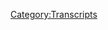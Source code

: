 {{DEFAULTSORT:
    #_TRANSCRIPT_0648:February 11, 2022
}}{{Transcript
    | title         = [[648: February 11, 2022]]
    | caption       = [https://knowledgefight.libsyn.com/648-february-11-2022 Listen to this episode on Libsyn]
    | episodeNumber = [[648: February 11, 2022|648]]
    | length        = 01:43:36
}}

{{MessageBox
    | header     = Warning: Bot Generated Content
    | text       = This transcript was automatically generated by transcription software and likely contains many mistakes and misattributions. Please check the audio for definitive quotes, attribution, and context.
    | image      = N3yvass4myg91.webp
    | imagewidth = 50px
    | id         = warning
}}

{{TranscriptBlock
    | name      = Unknown Speaker
    | timestamp = 00:00:00.000
    | text      = N-N-N-N-N-N-N-Knowledge Fight
}}

{{TranscriptBlock
    | name      = Unknown Speaker
    | timestamp = 00:00:12.960
    | text      = Damn, Ed, Jordan, I am SWEATING
}}

{{TranscriptBlock
    | name      = Unknown Speaker
    | timestamp = 00:00:17.960
    | text      = knowledgefight.com, it's time to pray
}}

{{TranscriptBlock
    | name      = Unknown Speaker
    | timestamp = 00:00:20.960
    | text      = I have great respect for knowledgefight
}}

{{TranscriptBlock
    | name      = Unknown Speaker
    | timestamp = 00:00:23.960
    | text      = I'm sick of them posing as if they're the good guys
}}

{{TranscriptBlock
    | name      = Unknown Speaker
    | timestamp = 00:00:26.960
    | text      = Saying we are the bad guys
}}

{{TranscriptBlock
    | name      = Unknown Speaker
    | timestamp = 00:00:28.960
    | text      = Knowledge Fight
}}

{{TranscriptBlock
    | name      = Unknown Speaker
    | timestamp = 00:00:30.960
    | text      = Dan and Jordan, Knowledge Fight
}}

{{TranscriptBlock
    | name      = Unknown Speaker
    | timestamp = 00:00:32.960
    | text      = Riddle her, riddle her, riddle her
}}

{{TranscriptBlock
    | name      = Unknown Speaker
    | timestamp = 00:00:34.960
    | text      = I need, I need money
}}

{{TranscriptBlock
    | name      = Unknown Speaker
    | timestamp = 00:00:36.960
    | text      = Riddle her, riddle her, riddle her
}}

{{TranscriptBlock
    | name      = Unknown Speaker
    | timestamp = 00:00:38.960
    | text      = Andy and Kansas
}}

{{TranscriptBlock
    | name      = Unknown Speaker
    | timestamp = 00:00:40.960
    | text      = Andy and, Andy, stop it
}}

{{TranscriptBlock
    | name      = Unknown Speaker
    | timestamp = 00:00:42.960
    | text      = Andy and, Andy and Kansas
}}

{{TranscriptBlock
    | name      = Unknown Speaker
    | timestamp = 00:00:44.960
    | text      = Andy, Andy, it's time to pray
}}

{{TranscriptBlock
    | name      = Unknown Speaker
    | timestamp = 00:00:46.960
    | text      = Andy and Kansas, you're on the air, thanks for holding me
}}

{{TranscriptBlock
    | name      = Unknown Speaker
    | timestamp = 00:00:48.960
    | text      = Hello Alex, I'm a first time caller, I'm a huge fan
}}

{{TranscriptBlock
    | name      = Unknown Speaker
    | timestamp = 00:00:50.960
    | text      = I love your world
}}

{{TranscriptBlock
    | name      = Unknown Speaker
    | timestamp = 00:00:52.960
    | text      = Knowledge Fight
}}

{{TranscriptBlock
    | name      = Unknown Speaker
    | timestamp = 00:00:54.960
    | text      = N-N-N-N-Knowledge Fight.com
}}

{{TranscriptBlock
    | name      = Unknown Speaker
    | timestamp = 00:00:56.960
    | text      = I love you
}}

{{TranscriptBlock
    | name      = Unknown Speaker
    | timestamp = 00:00:58.960
    | text      = Hey everybody, welcome back to Knowledge Fight, I'm Dan
}}

{{TranscriptBlock
    | name      = Unknown Speaker
    | timestamp = 00:01:00.960
    | text      = I'm Jordan, we're couple dudes, like to sit around
}}

{{TranscriptBlock
    | name      = Unknown Speaker
    | timestamp = 00:01:02.960
    | text      = worship at the altar of Selene and talk a little bit about
}}

{{TranscriptBlock
    | name      = Unknown Speaker
    | timestamp = 00:01:04.959
    | text      = Alex Jones
}}

{{TranscriptBlock
    | name      = Unknown Speaker
    | timestamp = 00:01:06.959
    | text      = Oh, indeed we are, Dan, Jordan
}}

{{TranscriptBlock
    | name      = Unknown Speaker
    | timestamp = 00:01:08.959
    | text      = Dan, Jordan, quick question for ya
}}

{{TranscriptBlock
    | name      = Unknown Speaker
    | timestamp = 00:01:10.959
    | text      = What's up, what's your bright spot today?
}}

{{TranscriptBlock
    | name      = Unknown Speaker
    | timestamp = 00:01:12.959
    | text      = My bright spot today is, well it's kind of hypothetical
}}

{{TranscriptBlock
    | name      = Unknown Speaker
    | timestamp = 00:01:15.959
    | text      = but it's still interesting, in the ballpark
}}

{{TranscriptBlock
    | name      = Unknown Speaker
    | timestamp = 00:01:18.959
    | text      = Sweatpants, sweatpants, hypothetical sweatpants
}}

{{TranscriptBlock
    | name      = Unknown Speaker
    | timestamp = 00:01:20.959
    | text      = I got some sweatpants
}}

{{TranscriptBlock
    | name      = Unknown Speaker
    | timestamp = 00:01:22.959
    | text      = The concept of sweatpants, well I haven't worn them yet
}}

{{TranscriptBlock
    | name      = Unknown Speaker
    | timestamp = 00:01:24.959
    | text      = They're for later tonight
}}

{{TranscriptBlock
    | name      = Unknown Speaker
    | timestamp = 00:01:26.959
    | text      = I see, yes, yeah, yeah, yeah
}}

{{TranscriptBlock
    | name      = Unknown Speaker
    | timestamp = 00:01:28.959
    | text      = I've been flirting with the idea of like, just
}}

{{TranscriptBlock
    | name      = Unknown Speaker
    | timestamp = 00:01:30.959
    | text      = retiring to like, I
}}

{{TranscriptBlock
    | name      = Unknown Speaker
    | timestamp = 00:01:32.959
    | text      = can wear some sweatpants
}}

{{TranscriptBlock
    | name      = Unknown Speaker
    | timestamp = 00:01:34.959
    | text      = and I think it's time
}}

{{TranscriptBlock
    | name      = Unknown Speaker
    | timestamp = 00:01:36.959
    | text      = It's great, it's great
}}

{{TranscriptBlock
    | name      = Unknown Speaker
    | timestamp = 00:01:38.959
    | text      = Maybe in lieu of a pajama
}}

{{TranscriptBlock
    | name      = Unknown Speaker
    | timestamp = 00:01:40.959
    | text      = pant or something, so
}}

{{TranscriptBlock
    | name      = Unknown Speaker
    | timestamp = 00:01:42.959
    | text      = I'm getting into leisure
}}

{{TranscriptBlock
    | name      = Unknown Speaker
    | timestamp = 00:01:44.959
    | text      = Oh, I'm huge sweatpants
}}

{{TranscriptBlock
    | name      = Unknown Speaker
    | timestamp = 00:01:46.959
    | text      = and I mean that literally, I have gigantic
}}

{{TranscriptBlock
    | name      = Unknown Speaker
    | timestamp = 00:01:48.959
    | text      = sweatpants way too big for me and I just
}}

{{TranscriptBlock
    | name      = Unknown Speaker
    | timestamp = 00:01:50.959
    | text      = can't get rid of them
}}

{{TranscriptBlock
    | name      = Unknown Speaker
    | timestamp = 00:01:52.959
    | text      = I feel myself like, always
}}

{{TranscriptBlock
    | name      = Unknown Speaker
    | timestamp = 00:01:54.959
    | text      = generally wearing a hoodie
}}

{{TranscriptBlock
    | name      = Unknown Speaker
    | timestamp = 00:01:56.959
    | text      = and I feel like, what is sweatpants
}}

{{TranscriptBlock
    | name      = Unknown Speaker
    | timestamp = 00:01:58.959
    | text      = but pant hoodie?
}}

{{TranscriptBlock
    | name      = Unknown Speaker
    | timestamp = 00:02:00.959
    | text      = The hoodie of pants
}}

{{TranscriptBlock
    | name      = Unknown Speaker
    | timestamp = 00:02:02.959
    | text      = So yeah, I'm excited about that
}}

{{TranscriptBlock
    | name      = Unknown Speaker
    | timestamp = 00:02:04.959
    | text      = What about you, what's your bright spot?
}}

{{TranscriptBlock
    | name      = Unknown Speaker
    | timestamp = 00:02:06.959
    | text      = My bright spot is this movie
}}

{{TranscriptBlock
    | name      = Unknown Speaker
    | timestamp = 00:02:08.960
    | text      = a new movie, maybe
}}

{{TranscriptBlock
    | name      = Unknown Speaker
    | timestamp = 00:02:10.960
    | text      = I can't remember, it's called Red Rocket
}}

{{TranscriptBlock
    | name      = Unknown Speaker
    | timestamp = 00:02:12.960
    | text      = and it is about, it's one of those
}}

{{TranscriptBlock
    | name      = Unknown Speaker
    | timestamp = 00:02:14.960
    | text      = classic slice of life
}}

{{TranscriptBlock
    | name      = Unknown Speaker
    | timestamp = 00:02:16.960
    | text      = the decline of America movies, you know
}}

{{TranscriptBlock
    | name      = Unknown Speaker
    | timestamp = 00:02:18.960
    | text      = it's about this porn star
}}

{{TranscriptBlock
    | name      = Unknown Speaker
    | timestamp = 00:02:20.960
    | text      = can't hack it in L.A. anymore
}}

{{TranscriptBlock
    | name      = Unknown Speaker
    | timestamp = 00:02:22.960
    | text      = has to go back to his small town
}}

{{TranscriptBlock
    | name      = Unknown Speaker
    | timestamp = 00:02:24.960
    | text      = Texas home, very
}}

{{TranscriptBlock
    | name      = Unknown Speaker
    | timestamp = 00:02:26.960
    | text      = unsubtle Trump
}}

{{TranscriptBlock
    | name      = Unknown Speaker
    | timestamp = 00:02:28.960
    | text      = comparisons, very
}}

{{TranscriptBlock
    | name      = Unknown Speaker
    | timestamp = 00:02:30.960
    | text      = unsubtle everything, but it's a very
}}

{{TranscriptBlock
    | name      = Unknown Speaker
    | timestamp = 00:02:32.960
    | text      = interesting movie, I recommend it
}}

{{TranscriptBlock
    | name      = Unknown Speaker
    | timestamp = 00:02:34.960
    | text      = They have to go back to the struggling
}}

{{TranscriptBlock
    | name      = Unknown Speaker
    | timestamp = 00:02:36.960
    | text      = Texas porn industry and
}}

{{TranscriptBlock
    | name      = Unknown Speaker
    | timestamp = 00:02:38.960
    | text      = try and rebuild? Well
}}

{{TranscriptBlock
    | name      = Unknown Speaker
    | timestamp = 00:02:40.960
    | text      = No
}}

{{TranscriptBlock
    | name      = Unknown Speaker
    | timestamp = 00:02:42.960
    | text      = Well that sounds fun No, it is fun
}}

{{TranscriptBlock
    | name      = Unknown Speaker
    | timestamp = 00:02:44.960
    | text      = I thought you were going to say Jackass forever
}}

{{TranscriptBlock
    | name      = Unknown Speaker
    | timestamp = 00:02:46.960
    | text      = No, no, I haven't seen it, I haven't been
}}

{{TranscriptBlock
    | name      = Unknown Speaker
    | timestamp = 00:02:48.960
    | text      = to a movie theater in years
}}

{{TranscriptBlock
    | name      = Unknown Speaker
    | timestamp = 00:02:50.960
    | text      = Neither have I, but
}}

{{TranscriptBlock
    | name      = Unknown Speaker
    | timestamp = 00:02:52.960
    | text      = I will watch that eventually
}}

{{TranscriptBlock
    | name      = Unknown Speaker
    | timestamp = 00:02:54.960
    | text      = As soon as I can So Jordan, today we have an
}}

{{TranscriptBlock
    | name      = Unknown Speaker
    | timestamp = 00:02:56.960
    | text      = interesting episode to go over, we're going to be talking
}}

{{TranscriptBlock
    | name      = Unknown Speaker
    | timestamp = 00:02:58.960
    | text      = about February 11th
}}

{{TranscriptBlock
    | name      = Unknown Speaker
    | timestamp = 00:03:00.960
    | text      = 2022
}}

{{TranscriptBlock
    | name      = Unknown Speaker
    | timestamp = 00:03:02.960
    | text      = That is Friday of last week
}}

{{TranscriptBlock
    | name      = Unknown Speaker
    | timestamp = 00:03:04.960
    | text      = Friday of last week Very
}}

{{TranscriptBlock
    | name      = Unknown Speaker
    | timestamp = 00:03:06.960
    | text      = exciting little
}}

{{TranscriptBlock
    | name      = Unknown Speaker
    | timestamp = 00:03:08.960
    | text      = arc we have over the course of this episode
}}

{{TranscriptBlock
    | name      = Unknown Speaker
    | timestamp = 00:03:10.960
    | text      = and I'm excited to get down to business
}}

{{TranscriptBlock
    | name      = Unknown Speaker
    | timestamp = 00:03:12.960
    | text      = on that, but first, we've got to say hello
}}

{{TranscriptBlock
    | name      = Unknown Speaker
    | timestamp = 00:03:14.960
    | text      = to some new wonks Oh, good call
}}

{{TranscriptBlock
    | name      = Unknown Speaker
    | timestamp = 00:03:16.960
    | text      = So first, Lauren D
}}

{{TranscriptBlock
    | name      = Unknown Speaker
    | timestamp = 00:03:18.960
    | text      = also sorry about this, we should have gotten to this
}}

{{TranscriptBlock
    | name      = Unknown Speaker
    | timestamp = 00:03:20.960
    | text      = maybe a week ago or so Maybe a week ago
}}

{{TranscriptBlock
    | name      = Unknown Speaker
    | timestamp = 00:03:22.960
    | text      = We're a little bit late on wishing you
}}

{{TranscriptBlock
    | name      = Unknown Speaker
    | timestamp = 00:03:24.960
    | text      = a happy first day as a policy
}}

{{TranscriptBlock
    | name      = Unknown Speaker
    | timestamp = 00:03:26.960
    | text      = officer, you're now a policy wonk
}}

{{TranscriptBlock
    | name      = Unknown Speaker
    | timestamp = 00:03:28.960
    | text      = I'm a policy wonk Thank you very much
}}

{{TranscriptBlock
    | name      = Unknown Speaker
    | timestamp = 00:03:30.960
    | text      = and congratulations Next
}}

{{TranscriptBlock
    | name      = Unknown Speaker
    | timestamp = 00:03:32.960
    | text      = Honeycomb hideout passholder, thank you so
}}

{{TranscriptBlock
    | name      = Unknown Speaker
    | timestamp = 00:03:34.960
    | text      = much, you are now a policy wonk I'm a policy
}}

{{TranscriptBlock
    | name      = Unknown Speaker
    | timestamp = 00:03:36.960
    | text      = wonk Thank you very much Thank you
}}

{{TranscriptBlock
    | name      = Unknown Speaker
    | timestamp = 00:03:38.960
    | text      = Next, a little Drakey for me
}}

{{TranscriptBlock
    | name      = Unknown Speaker
    | timestamp = 00:03:40.960
    | text      = Thank you so much, you are now a policy wonk
}}

{{TranscriptBlock
    | name      = Unknown Speaker
    | timestamp = 00:03:42.960
    | text      = I'm a policy wonk Thank you very much
}}

{{TranscriptBlock
    | name      = Unknown Speaker
    | timestamp = 00:03:44.960
    | text      = Thank you Next, Jordan active
}}

{{TranscriptBlock
    | name      = Unknown Speaker
    | timestamp = 00:03:46.960
    | text      = listening to Alex and clips and giving him
}}

{{TranscriptBlock
    | name      = Unknown Speaker
    | timestamp = 00:03:48.960
    | text      = credulous feedback is always my bright
}}

{{TranscriptBlock
    | name      = Unknown Speaker
    | timestamp = 00:03:50.960
    | text      = spot, thank you so much, you are now a policy wonk
}}

{{TranscriptBlock
    | name      = Unknown Speaker
    | timestamp = 00:03:52.960
    | text      = I'm a policy wonk Thank you very much
}}

{{TranscriptBlock
    | name      = Unknown Speaker
    | timestamp = 00:03:54.960
    | text      = So Jordan, we have a couple of
}}

{{TranscriptBlock
    | name      = Unknown Speaker
    | timestamp = 00:03:56.960
    | text      = happy Valentine's Day messages Great
}}

{{TranscriptBlock
    | name      = Unknown Speaker
    | timestamp = 00:03:58.960
    | text      = for some wonks out there, so first
}}

{{TranscriptBlock
    | name      = Unknown Speaker
    | timestamp = 00:04:00.960
    | text      = happy Valentine's Day to Kamari
}}

{{TranscriptBlock
    | name      = Unknown Speaker
    | timestamp = 00:04:02.960
    | text      = from Emily I'm a policy
}}

{{TranscriptBlock
    | name      = Unknown Speaker
    | timestamp = 00:04:04.960
    | text      = wonk Thank you very much and happy
}}

{{TranscriptBlock
    | name      = Unknown Speaker
    | timestamp = 00:04:06.960
    | text      = Valentine's Day I have this drop for you
}}

{{TranscriptBlock
    | name      = Unknown Speaker
    | timestamp = 00:04:08.960
    | text      = Next
}}

{{TranscriptBlock
    | name      = Unknown Speaker
    | timestamp = 00:04:10.960
    | text      = happy Valentine's Day to DJ
}}

{{TranscriptBlock
    | name      = Unknown Speaker
    | timestamp = 00:04:12.960
    | text      = Blakey B
}}

{{TranscriptBlock
    | name      = Unknown Speaker
    | timestamp = 00:04:14.960
    | text      = You are now a Valentine's wonk
}}

{{TranscriptBlock
    | name      = Unknown Speaker
    | timestamp = 00:04:16.959
    | text      = I'm a policy wonk Thank you very much
}}

{{TranscriptBlock
    | name      = Unknown Speaker
    | timestamp = 00:04:18.959
    | text      = Have a little Blakey
}}

{{TranscriptBlock
    | name      = Unknown Speaker
    | timestamp = 00:04:20.959
    | text      = A little Blakey A little DJ Blakey for me
}}

{{TranscriptBlock
    | name      = Unknown Speaker
    | timestamp = 00:04:22.959
    | text      = And we got a technocrat in the mix today
}}

{{TranscriptBlock
    | name      = Unknown Speaker
    | timestamp = 00:04:24.959
    | text      = Jordan, so
}}

{{TranscriptBlock
    | name      = Unknown Speaker
    | timestamp = 00:04:26.959
    | text      = thank you very much to Alex Ross
}}

{{TranscriptBlock
    | name      = Unknown Speaker
    | timestamp = 00:04:28.959
    | text      = you know which one we mean
}}

{{TranscriptBlock
    | name      = Unknown Speaker
    | timestamp = 00:04:30.959
    | text      = We're listening, thank you so much, you are now a technocrat
}}

{{TranscriptBlock
    | name      = Unknown Speaker
    | timestamp = 00:04:32.959
    | text      = I'm a policy wonk
}}

{{TranscriptBlock
    | name      = Unknown Speaker
    | timestamp = 00:04:34.959
    | text      = I have risen above
}}

{{TranscriptBlock
    | name      = Unknown Speaker
    | timestamp = 00:04:36.959
    | text      = my enemies, I might quit tomorrow
}}

{{TranscriptBlock
    | name      = Unknown Speaker
    | timestamp = 00:04:38.959
    | text      = actually I'm just gonna take a little Blakey now
}}

{{TranscriptBlock
    | name      = Unknown Speaker
    | timestamp = 00:04:40.959
    | text      = a little
}}

{{TranscriptBlock
    | name      = Unknown Speaker
    | timestamp = 00:04:42.959
    | text      = Blakey for me
}}

{{TranscriptBlock
    | name      = Unknown Speaker
    | timestamp = 00:04:44.959
    | text      = and then we're going
}}

{{TranscriptBlock
    | name      = Unknown Speaker
    | timestamp = 00:04:46.959
    | text      = to come back
}}

{{TranscriptBlock
    | name      = Unknown Speaker
    | timestamp = 00:04:48.959
    | text      = and I'm gonna start the show over
}}

{{TranscriptBlock
    | name      = Unknown Speaker
    | timestamp = 00:04:50.959
    | text      = but I'm the devil, I gotta be taking
}}

{{TranscriptBlock
    | name      = Unknown Speaker
    | timestamp = 00:04:52.959
    | text      = all this
}}

{{TranscriptBlock
    | name      = Unknown Speaker
    | timestamp = 00:04:54.959
    | text      = Fuck you
}}

{{TranscriptBlock
    | name      = Unknown Speaker
    | timestamp = 00:04:56.959
    | text      = Fuck you, I got plenty of words for you
}}

{{TranscriptBlock
    | name      = Unknown Speaker
    | timestamp = 00:04:58.959
    | text      = but at the end of the day, fuck you
}}

{{TranscriptBlock
    | name      = Unknown Speaker
    | timestamp = 00:05:00.959
    | text      = and your new world order and fuck
}}

{{TranscriptBlock
    | name      = Unknown Speaker
    | timestamp = 00:05:02.959
    | text      = the horse you rode in on and all your
}}

{{TranscriptBlock
    | name      = Unknown Speaker
    | timestamp = 00:05:04.959
    | text      = shit Maybe today should be my last
}}

{{TranscriptBlock
    | name      = Unknown Speaker
    | timestamp = 00:05:06.959
    | text      = broadcast, maybe I'll just be gone
}}

{{TranscriptBlock
    | name      = Unknown Speaker
    | timestamp = 00:05:08.959
    | text      = a month, maybe five years
}}

{{TranscriptBlock
    | name      = Unknown Speaker
    | timestamp = 00:05:10.959
    | text      = Maybe I'll walk out of here tomorrow
}}

{{TranscriptBlock
    | name      = Unknown Speaker
    | timestamp = 00:05:12.959
    | text      = and you never see me again
}}

{{TranscriptBlock
    | name      = Unknown Speaker
    | timestamp = 00:05:14.959
    | text      = That's really what I wanna do
}}

{{TranscriptBlock
    | name      = Unknown Speaker
    | timestamp = 00:05:16.959
    | text      = I never wanna come back here again
}}

{{TranscriptBlock
    | name      = Unknown Speaker
    | timestamp = 00:05:18.959
    | text      = I apologize to the
}}

{{TranscriptBlock
    | name      = Unknown Speaker
    | timestamp = 00:05:20.959
    | text      = crew and the listeners yesterday that I
}}

{{TranscriptBlock
    | name      = Unknown Speaker
    | timestamp = 00:05:22.959
    | text      = was legitimately having
}}

{{TranscriptBlock
    | name      = Unknown Speaker
    | timestamp = 00:05:24.959
    | text      = breakdowns on air
}}

{{TranscriptBlock
    | name      = Unknown Speaker
    | timestamp = 00:05:26.959
    | text      = I'll be better tomorrow
}}

{{TranscriptBlock
    | name      = Unknown Speaker
    | timestamp = 00:05:28.959
    | text      = I'm not sure if he's better on this episode
}}

{{TranscriptBlock
    | name      = Unknown Speaker
    | timestamp = 00:05:30.959
    | text      = but he certainly gets weird towards the end
}}

{{TranscriptBlock
    | name      = Unknown Speaker
    | timestamp = 00:05:32.959
    | text      = I can tell you that for sure
}}

{{TranscriptBlock
    | name      = Unknown Speaker
    | timestamp = 00:05:34.959
    | text      = So on Friday
}}

{{TranscriptBlock
    | name      = Unknown Speaker
    | timestamp = 00:05:36.959
    | text      = Alex was deciding to take
}}

{{TranscriptBlock
    | name      = Unknown Speaker
    | timestamp = 00:05:38.959
    | text      = most of his time
}}

{{TranscriptBlock
    | name      = Unknown Speaker
    | timestamp = 00:05:40.959
    | text      = talking about how the globalists
}}

{{TranscriptBlock
    | name      = Unknown Speaker
    | timestamp = 00:05:42.959
    | text      = had been defeated Already?
}}

{{TranscriptBlock
    | name      = Unknown Speaker
    | timestamp = 00:05:44.959
    | text      = Yes Now Woah, that was a
}}

{{TranscriptBlock
    | name      = Unknown Speaker
    | timestamp = 00:05:46.959
    | text      = quick turnaround Well, maybe they're not so
}}

{{TranscriptBlock
    | name      = Unknown Speaker
    | timestamp = 00:05:48.959
    | text      = defeated but they're defeated
}}

{{TranscriptBlock
    | name      = Unknown Speaker
    | timestamp = 00:05:50.959
    | text      = They're defeated It's a triumphant day for
}}

{{TranscriptBlock
    | name      = Unknown Speaker
    | timestamp = 00:05:52.959
    | text      = Alex and it is a day that you need to mark
}}

{{TranscriptBlock
    | name      = Unknown Speaker
    | timestamp = 00:05:54.959
    | text      = in your calendar Alright
}}

{{TranscriptBlock
    | name      = Unknown Speaker
    | timestamp = 00:05:56.959
    | text      = You can officially mark your calendars
}}

{{TranscriptBlock
    | name      = Unknown Speaker
    | timestamp = 00:05:58.959
    | text      = as February 11th
}}

{{TranscriptBlock
    | name      = Unknown Speaker
    | timestamp = 00:06:00.959
    | text      = 2022
}}

{{TranscriptBlock
    | name      = Unknown Speaker
    | timestamp = 00:06:02.959
    | text      = as the date that the
}}

{{TranscriptBlock
    | name      = Unknown Speaker
    | timestamp = 00:06:04.959
    | text      = COVID biomedical power grab
}}

{{TranscriptBlock
    | name      = Unknown Speaker
    | timestamp = 00:06:06.959
    | text      = great reset tyranny
}}

{{TranscriptBlock
    | name      = Unknown Speaker
    | timestamp = 00:06:08.959
    | text      = officially
}}

{{TranscriptBlock
    | name      = Unknown Speaker
    | timestamp = 00:06:10.959
    | text      = collapsed
}}

{{TranscriptBlock
    | name      = Unknown Speaker
    | timestamp = 00:06:12.959
    | text      = Now they're still gonna try to enforce and implement it
}}

{{TranscriptBlock
    | name      = Unknown Speaker
    | timestamp = 00:06:14.959
    | text      = but you need to pick a point
}}

{{TranscriptBlock
    | name      = Unknown Speaker
    | timestamp = 00:06:16.959
    | text      = to which the house of cards began
}}

{{TranscriptBlock
    | name      = Unknown Speaker
    | timestamp = 00:06:18.959
    | text      = falling really from day one
}}

{{TranscriptBlock
    | name      = Unknown Speaker
    | timestamp = 00:06:20.959
    | text      = they launched it two plus years ago
}}

{{TranscriptBlock
    | name      = Unknown Speaker
    | timestamp = 00:06:22.959
    | text      = because of their own documents, their own arrogance
}}

{{TranscriptBlock
    | name      = Unknown Speaker
    | timestamp = 00:06:24.959
    | text      = and a lot of good scientists and researchers
}}

{{TranscriptBlock
    | name      = Unknown Speaker
    | timestamp = 00:06:26.959
    | text      = that weren't gonna let them get away with it
}}

{{TranscriptBlock
    | name      = Unknown Speaker
    | timestamp = 00:06:28.959
    | text      = So the house of cards
}}

{{TranscriptBlock
    | name      = Unknown Speaker
    | timestamp = 00:06:30.959
    | text      = right at the time they launched this lie
}}

{{TranscriptBlock
    | name      = Unknown Speaker
    | timestamp = 00:06:32.959
    | text      = began to wobble and
}}

{{TranscriptBlock
    | name      = Unknown Speaker
    | timestamp = 00:06:34.959
    | text      = collapse but it's been
}}

{{TranscriptBlock
    | name      = Unknown Speaker
    | timestamp = 00:06:36.959
    | text      = in slow motion
}}

{{TranscriptBlock
    | name      = Unknown Speaker
    | timestamp = 00:06:38.959
    | text      = free fall
}}

{{TranscriptBlock
    | name      = Unknown Speaker
    | timestamp = 00:06:40.959
    | text      = since then but now
}}

{{TranscriptBlock
    | name      = Unknown Speaker
    | timestamp = 00:06:42.959
    | text      = it is a pile of cards on the table
}}

{{TranscriptBlock
    | name      = Unknown Speaker
    | timestamp = 00:06:46.959
    | text      = Now it's up to us to prosecute
}}

{{TranscriptBlock
    | name      = Unknown Speaker
    | timestamp = 00:06:48.959
    | text      = the criminals that have carried out this
}}

{{TranscriptBlock
    | name      = Unknown Speaker
    | timestamp = 00:06:50.959
    | text      = psychological warfare operation and
}}

{{TranscriptBlock
    | name      = Unknown Speaker
    | timestamp = 00:06:52.959
    | text      = this biological warfare operation to bring into
}}

{{TranscriptBlock
    | name      = Unknown Speaker
    | timestamp = 00:06:54.959
    | text      = their world government transhumanist revolution
}}

{{TranscriptBlock
    | name      = Unknown Speaker
    | timestamp = 00:06:56.959
    | text      = So now it's time for prosecutions
}}

{{TranscriptBlock
    | name      = Unknown Speaker
    | timestamp = 00:06:58.959
    | text      = Ah
}}

{{TranscriptBlock
    | name      = Unknown Speaker
    | timestamp = 00:07:00.959
    | text      = There's a little bit of a tone that you're going to
}}

{{TranscriptBlock
    | name      = Unknown Speaker
    | timestamp = 00:07:02.959
    | text      = get over the course of this episode I think that
}}

{{TranscriptBlock
    | name      = Unknown Speaker
    | timestamp = 00:07:04.959
    | text      = is that there's a tonal change
}}

{{TranscriptBlock
    | name      = Unknown Speaker
    | timestamp = 00:07:06.959
    | text      = there's a mood change
}}

{{TranscriptBlock
    | name      = Unknown Speaker
    | timestamp = 00:07:08.959
    | text      = from we have now declared
}}

{{TranscriptBlock
    | name      = Unknown Speaker
    | timestamp = 00:07:10.959
    | text      = victory and now it is time
}}

{{TranscriptBlock
    | name      = Unknown Speaker
    | timestamp = 00:07:12.959
    | text      = to put on war crimes trials
}}

{{TranscriptBlock
    | name      = Unknown Speaker
    | timestamp = 00:07:14.959
    | text      = for all of our imaginary enemies
}}

{{TranscriptBlock
    | name      = Unknown Speaker
    | timestamp = 00:07:16.959
    | text      = I think Alex is a
}}

{{TranscriptBlock
    | name      = Unknown Speaker
    | timestamp = 00:07:18.959
    | text      = little bit high on the
}}

{{TranscriptBlock
    | name      = Unknown Speaker
    | timestamp = 00:07:20.959
    | text      = truckers in Ottawa
}}

{{TranscriptBlock
    | name      = Unknown Speaker
    | timestamp = 00:07:22.959
    | text      = I think that's the explanation for
}}

{{TranscriptBlock
    | name      = Unknown Speaker
    | timestamp = 00:07:24.959
    | text      = everything I think he thinks that this has solved
}}

{{TranscriptBlock
    | name      = Unknown Speaker
    | timestamp = 00:07:26.959
    | text      = all the problems of the
}}

{{TranscriptBlock
    | name      = Unknown Speaker
    | timestamp = 00:07:28.959
    | text      = COVID this is the big one
}}

{{TranscriptBlock
    | name      = Unknown Speaker
    | timestamp = 00:07:30.959
    | text      = Trudeau has stepped down
}}

{{TranscriptBlock
    | name      = Unknown Speaker
    | timestamp = 00:07:32.959
    | text      = we just got to prosecute him for war crimes
}}

{{TranscriptBlock
    | name      = Unknown Speaker
    | timestamp = 00:07:34.959
    | text      = the whole thing everything is
}}

{{TranscriptBlock
    | name      = Unknown Speaker
    | timestamp = 00:07:36.959
    | text      = getting wrapped up thanks to the
}}

{{TranscriptBlock
    | name      = Unknown Speaker
    | timestamp = 00:07:38.959
    | text      = brave truckers who have
}}

{{TranscriptBlock
    | name      = Unknown Speaker
    | timestamp = 00:07:40.959
    | text      = honked their horns a bunch
}}

{{TranscriptBlock
    | name      = Unknown Speaker
    | timestamp = 00:07:42.959
    | text      = because I will be honest what he just said
}}

{{TranscriptBlock
    | name      = Unknown Speaker
    | timestamp = 00:07:44.959
    | text      = does not make any sense it certainly
}}

{{TranscriptBlock
    | name      = Unknown Speaker
    | timestamp = 00:07:46.959
    | text      = doesn't no I think even
}}

{{TranscriptBlock
    | name      = Unknown Speaker
    | timestamp = 00:07:48.959
    | text      = if you just look at it conceptually take it outside
}}

{{TranscriptBlock
    | name      = Unknown Speaker
    | timestamp = 00:07:50.959
    | text      = of the prism of reality totally you
}}

{{TranscriptBlock
    | name      = Unknown Speaker
    | timestamp = 00:07:52.959
    | text      = look at it from a okay so we got a house of cards
}}

{{TranscriptBlock
    | name      = Unknown Speaker
    | timestamp = 00:07:54.959
    | text      = right the second they
}}

{{TranscriptBlock
    | name      = Unknown Speaker
    | timestamp = 00:07:56.959
    | text      = launched this operation two years ago
}}

{{TranscriptBlock
    | name      = Unknown Speaker
    | timestamp = 00:07:58.959
    | text      = it was wobbling immediate wobble
}}

{{TranscriptBlock
    | name      = Unknown Speaker
    | timestamp = 00:08:00.959
    | text      = but now it is completely
}}

{{TranscriptBlock
    | name      = Unknown Speaker
    | timestamp = 00:08:02.959
    | text      = collapsed right but that's not how house
}}

{{TranscriptBlock
    | name      = Unknown Speaker
    | timestamp = 00:08:04.959
    | text      = of cards collapse nope they collapse
}}

{{TranscriptBlock
    | name      = Unknown Speaker
    | timestamp = 00:08:06.959
    | text      = very quickly uh huh but it's collapsed
}}

{{TranscriptBlock
    | name      = Unknown Speaker
    | timestamp = 00:08:08.959
    | text      = and mark the day that it finished
}}

{{TranscriptBlock
    | name      = Unknown Speaker
    | timestamp = 00:08:10.959
    | text      = collapsing as opposed to wouldn't you mark the
}}

{{TranscriptBlock
    | name      = Unknown Speaker
    | timestamp = 00:08:12.959
    | text      = day that it began yeah that would
}}

{{TranscriptBlock
    | name      = Unknown Speaker
    | timestamp = 00:08:14.959
    | text      = because that's when the die was cast
}}

{{TranscriptBlock
    | name      = Unknown Speaker
    | timestamp = 00:08:16.959
    | text      = right it was already destined to fail
}}

{{TranscriptBlock
    | name      = Unknown Speaker
    | timestamp = 00:08:18.959
    | text      = so theoretically it already has failed
}}

{{TranscriptBlock
    | name      = Unknown Speaker
    | timestamp = 00:08:20.959
    | text      = I don't think there's a lot
}}

{{TranscriptBlock
    | name      = Unknown Speaker
    | timestamp = 00:08:22.959
    | text      = of saving a wobbly house of cards
}}

{{TranscriptBlock
    | name      = Unknown Speaker
    | timestamp = 00:08:24.959
    | text      = it's very
}}

{{TranscriptBlock
    | name      = Unknown Speaker
    | timestamp = 00:08:26.959
    | text      = delicate no very much not seems
}}

{{TranscriptBlock
    | name      = Unknown Speaker
    | timestamp = 00:08:28.959
    | text      = like it would be tough uh
}}

{{TranscriptBlock
    | name      = Unknown Speaker
    | timestamp = 00:08:30.959
    | text      = yeah and also you'll notice in there
}}

{{TranscriptBlock
    | name      = Unknown Speaker
    | timestamp = 00:08:32.960
    | text      = too that Alex does his favorite thing of
}}

{{TranscriptBlock
    | name      = Unknown Speaker
    | timestamp = 00:08:34.960
    | text      = like they have completely collapsed
}}

{{TranscriptBlock
    | name      = Unknown Speaker
    | timestamp = 00:08:36.960
    | text      = it is over but also they're still gonna
}}

{{TranscriptBlock
    | name      = Unknown Speaker
    | timestamp = 00:08:38.960
    | text      = do it yeah I was gonna say the house of cards
}}

{{TranscriptBlock
    | name      = Unknown Speaker
    | timestamp = 00:08:40.960
    | text      = is not a flat house
}}

{{TranscriptBlock
    | name      = Unknown Speaker
    | timestamp = 00:08:42.960
    | text      = it's not just a pile of cards if they're still gonna
}}

{{TranscriptBlock
    | name      = Unknown Speaker
    | timestamp = 00:08:44.960
    | text      = try and do it that's not how it works
}}

{{TranscriptBlock
    | name      = Unknown Speaker
    | timestamp = 00:08:46.960
    | text      = the house of cards collapsed but they're gonna pick
}}

{{TranscriptBlock
    | name      = Unknown Speaker
    | timestamp = 00:08:48.960
    | text      = up the cards they're gonna shuffle them and they're gonna try
}}

{{TranscriptBlock
    | name      = Unknown Speaker
    | timestamp = 00:08:50.960
    | text      = to make you play Texas Hold'em okay
}}

{{TranscriptBlock
    | name      = Unknown Speaker
    | timestamp = 00:08:52.960
    | text      = well this is difficult I thought
}}

{{TranscriptBlock
    | name      = Unknown Speaker
    | timestamp = 00:08:54.960
    | text      = we were playing house of cards
}}

{{TranscriptBlock
    | name      = Unknown Speaker
    | timestamp = 00:08:56.960
    | text      = oh shit so like I said
}}

{{TranscriptBlock
    | name      = Unknown Speaker
    | timestamp = 00:08:58.960
    | text      = this is mostly about the uh
}}

{{TranscriptBlock
    | name      = Unknown Speaker
    | timestamp = 00:09:00.960
    | text      = truckers and the the Ottawa protest
}}

{{TranscriptBlock
    | name      = Unknown Speaker
    | timestamp = 00:09:02.960
    | text      = gotcha the Biden administration
}}

{{TranscriptBlock
    | name      = Unknown Speaker
    | timestamp = 00:09:04.960
    | text      = by the way came out I've got the article and said
}}

{{TranscriptBlock
    | name      = Unknown Speaker
    | timestamp = 00:09:06.960
    | text      = Trudeau needs to use federal force
}}

{{TranscriptBlock
    | name      = Unknown Speaker
    | timestamp = 00:09:08.960
    | text      = to
}}

{{TranscriptBlock
    | name      = Unknown Speaker
    | timestamp = 00:09:10.960
    | text      = crack down on his insurrection
}}

{{TranscriptBlock
    | name      = Unknown Speaker
    | timestamp = 00:09:12.960
    | text      = children
}}

{{TranscriptBlock
    | name      = Unknown Speaker
    | timestamp = 00:09:14.960
    | text      = jumping on bouncy houses for day
}}

{{TranscriptBlock
    | name      = Unknown Speaker
    | timestamp = 00:09:16.960
    | text      = 11 now or is it day 12
}}

{{TranscriptBlock
    | name      = Unknown Speaker
    | timestamp = 00:09:18.960
    | text      = crime rate almost
}}

{{TranscriptBlock
    | name      = Unknown Speaker
    | timestamp = 00:09:20.960
    | text      = zero now in Ottawa
}}

{{TranscriptBlock
    | name      = Unknown Speaker
    | timestamp = 00:09:22.960
    | text      = think
}}

{{TranscriptBlock
    | name      = Unknown Speaker
    | timestamp = 00:09:24.960
    | text      = about that Alex is
}}

{{TranscriptBlock
    | name      = Unknown Speaker
    | timestamp = 00:09:26.960
    | text      = absolutely just making that statistic up
}}

{{TranscriptBlock
    | name      = Unknown Speaker
    | timestamp = 00:09:28.960
    | text      = there's no way he's looked
}}

{{TranscriptBlock
    | name      = Unknown Speaker
    | timestamp = 00:09:30.960
    | text      = into relative crime rates from before
}}

{{TranscriptBlock
    | name      = Unknown Speaker
    | timestamp = 00:09:32.960
    | text      = the truck convoy arrived in Ottawa
}}

{{TranscriptBlock
    | name      = Unknown Speaker
    | timestamp = 00:09:34.960
    | text      = compared to current rates and honestly
}}

{{TranscriptBlock
    | name      = Unknown Speaker
    | timestamp = 00:09:36.960
    | text      = I'm pretty much certain he wouldn't know
}}

{{TranscriptBlock
    | name      = Unknown Speaker
    | timestamp = 00:09:38.960
    | text      = how to look into that even if he wanted to
}}

{{TranscriptBlock
    | name      = Unknown Speaker
    | timestamp = 00:09:40.960
    | text      = and Alex is very much wrong
}}

{{TranscriptBlock
    | name      = Unknown Speaker
    | timestamp = 00:09:42.960
    | text      = there have been plenty of crimes that
}}

{{TranscriptBlock
    | name      = Unknown Speaker
    | timestamp = 00:09:44.960
    | text      = people have been arrested for in Ottawa
}}

{{TranscriptBlock
    | name      = Unknown Speaker
    | timestamp = 00:09:46.960
    | text      = specifically at the convoy even
}}

{{TranscriptBlock
    | name      = Unknown Speaker
    | timestamp = 00:09:48.960
    | text      = over 100 of the tickets and citations
}}

{{TranscriptBlock
    | name      = Unknown Speaker
    | timestamp = 00:09:50.960
    | text      = that have been given out have been for relatively minor
}}

{{TranscriptBlock
    | name      = Unknown Speaker
    | timestamp = 00:09:52.960
    | text      = crimes like having booze out in public
}}

{{TranscriptBlock
    | name      = Unknown Speaker
    | timestamp = 00:09:54.960
    | text      = or not wearing a seatbelt but there have also been
}}

{{TranscriptBlock
    | name      = Unknown Speaker
    | timestamp = 00:09:56.960
    | text      = multiple people arrested for destruction of
}}

{{TranscriptBlock
    | name      = Unknown Speaker
    | timestamp = 00:09:58.960
    | text      = property in regards to damaging the
}}

{{TranscriptBlock
    | name      = Unknown Speaker
    | timestamp = 00:10:00.960
    | text      = property of local businesses
}}

{{TranscriptBlock
    | name      = Unknown Speaker
    | timestamp = 00:10:02.960
    | text      = according to a statement put out by the Ottawa Police
}}

{{TranscriptBlock
    | name      = Unknown Speaker
    | timestamp = 00:10:04.960
    | text      = Department quote there are over 60
}}

{{TranscriptBlock
    | name      = Unknown Speaker
    | timestamp = 00:10:06.960
    | text      = criminal investigations so far related
}}

{{TranscriptBlock
    | name      = Unknown Speaker
    | timestamp = 00:10:08.960
    | text      = to the demonstration they're primarily
}}

{{TranscriptBlock
    | name      = Unknown Speaker
    | timestamp = 00:10:10.960
    | text      = for mischief thefts hate crimes
}}

{{TranscriptBlock
    | name      = Unknown Speaker
    | timestamp = 00:10:12.960
    | text      = and property damage
}}

{{TranscriptBlock
    | name      = Unknown Speaker
    | timestamp = 00:10:14.960
    | text      = this is outdated information
}}

{{TranscriptBlock
    | name      = Unknown Speaker
    | timestamp = 00:10:16.960
    | text      = there have been more investigations that have opened
}}

{{TranscriptBlock
    | name      = Unknown Speaker
    | timestamp = 00:10:18.960
    | text      = since that statement was released
}}

{{TranscriptBlock
    | name      = Unknown Speaker
    | timestamp = 00:10:20.960
    | text      = it's good PR
}}

{{TranscriptBlock
    | name      = Unknown Speaker
    | timestamp = 00:10:22.960
    | text      = to have this image of the bouncy houses
}}

{{TranscriptBlock
    | name      = Unknown Speaker
    | timestamp = 00:10:24.960
    | text      = to point to and I pretend
}}

{{TranscriptBlock
    | name      = Unknown Speaker
    | timestamp = 00:10:26.960
    | text      = that was all that was going on but
}}

{{TranscriptBlock
    | name      = Unknown Speaker
    | timestamp = 00:10:28.960
    | text      = that's just meant to run cover for the actual
}}

{{TranscriptBlock
    | name      = Unknown Speaker
    | timestamp = 00:10:30.960
    | text      = really fucked up things that are happening
}}

{{TranscriptBlock
    | name      = Unknown Speaker
    | timestamp = 00:10:32.960
    | text      = it's like how Alex uses the image of
}}

{{TranscriptBlock
    | name      = Unknown Speaker
    | timestamp = 00:10:34.960
    | text      = people milling about at the Capitol you know like walking
}}

{{TranscriptBlock
    | name      = Unknown Speaker
    | timestamp = 00:10:36.960
    | text      = through the velvet ropes to pretend that's
}}

{{TranscriptBlock
    | name      = Unknown Speaker
    | timestamp = 00:10:38.960
    | text      = all the event was as opposed to the reality
}}

{{TranscriptBlock
    | name      = Unknown Speaker
    | timestamp = 00:10:40.960
    | text      = that it was his friends trying to overthrow the government
}}

{{TranscriptBlock
    | name      = Unknown Speaker
    | timestamp = 00:10:42.960
    | text      = in this case
}}

{{TranscriptBlock
    | name      = Unknown Speaker
    | timestamp = 00:10:44.960
    | text      = one of the things that the image of the bouncy houses
}}

{{TranscriptBlock
    | name      = Unknown Speaker
    | timestamp = 00:10:46.960
    | text      = is covering up is there seems to be a lot
}}

{{TranscriptBlock
    | name      = Unknown Speaker
    | timestamp = 00:10:48.960
    | text      = of hate crimes happening
}}

{{TranscriptBlock
    | name      = Unknown Speaker
    | timestamp = 00:10:50.960
    | text      = the Ottawa Police Department put out a press
}}

{{TranscriptBlock
    | name      = Unknown Speaker
    | timestamp = 00:10:52.960
    | text      = release on February 10th and revealed that
}}

{{TranscriptBlock
    | name      = Unknown Speaker
    | timestamp = 00:10:54.960
    | text      = their hate motivated crime hotline
}}

{{TranscriptBlock
    | name      = Unknown Speaker
    | timestamp = 00:10:56.960
    | text      = had received over 413
}}

{{TranscriptBlock
    | name      = Unknown Speaker
    | timestamp = 00:10:58.960
    | text      = calls that were needing to be
}}

{{TranscriptBlock
    | name      = Unknown Speaker
    | timestamp = 00:11:00.960
    | text      = followed up on for some context
}}

{{TranscriptBlock
    | name      = Unknown Speaker
    | timestamp = 00:11:02.960
    | text      = in 2019 Ottawa had only
}}

{{TranscriptBlock
    | name      = Unknown Speaker
    | timestamp = 00:11:04.960
    | text      = 116 reports of hate motivated
}}

{{TranscriptBlock
    | name      = Unknown Speaker
    | timestamp = 00:11:06.960
    | text      = crimes and 182
}}

{{TranscriptBlock
    | name      = Unknown Speaker
    | timestamp = 00:11:08.960
    | text      = in 2020 right
}}

{{TranscriptBlock
    | name      = Unknown Speaker
    | timestamp = 00:11:10.960
    | text      = the period of time where the convoy occupation has
}}

{{TranscriptBlock
    | name      = Unknown Speaker
    | timestamp = 00:11:12.960
    | text      = gone on has led to an over doubling of
}}

{{TranscriptBlock
    | name      = Unknown Speaker
    | timestamp = 00:11:14.960
    | text      = reporting of hate motivated crimes
}}

{{TranscriptBlock
    | name      = Unknown Speaker
    | timestamp = 00:11:16.960
    | text      = compared to what the city usually sees in a
}}

{{TranscriptBlock
    | name      = Unknown Speaker
    | timestamp = 00:11:18.960
    | text      = year and it's been going on for like two weeks
}}

{{TranscriptBlock
    | name      = Unknown Speaker
    | timestamp = 00:11:20.960
    | text      = right right yeah so when
}}

{{TranscriptBlock
    | name      = Unknown Speaker
    | timestamp = 00:11:22.960
    | text      = rich people in America
}}

{{TranscriptBlock
    | name      = Unknown Speaker
    | timestamp = 00:11:24.960
    | text      = pay for stuff
}}

{{TranscriptBlock
    | name      = Unknown Speaker
    | timestamp = 00:11:26.960
    | text      = generally speaking it's going to increase the number
}}

{{TranscriptBlock
    | name      = Unknown Speaker
    | timestamp = 00:11:28.960
    | text      = of hate crimes in other countries
}}

{{TranscriptBlock
    | name      = Unknown Speaker
    | timestamp = 00:11:30.960
    | text      = there is that side effect
}}

{{TranscriptBlock
    | name      = Unknown Speaker
    | timestamp = 00:11:32.960
    | text      = there's a corollary it seems
}}

{{TranscriptBlock
    | name      = Unknown Speaker
    | timestamp = 00:11:34.960
    | text      = so this is just something that Alex does really
}}

{{TranscriptBlock
    | name      = Unknown Speaker
    | timestamp = 00:11:36.960
    | text      = consistently everything
}}

{{TranscriptBlock
    | name      = Unknown Speaker
    | timestamp = 00:11:38.960
    | text      = that's related to extreme right wing causes
}}

{{TranscriptBlock
    | name      = Unknown Speaker
    | timestamp = 00:11:40.960
    | text      = that he supports involves absolutely
}}

{{TranscriptBlock
    | name      = Unknown Speaker
    | timestamp = 00:11:42.960
    | text      = no violence and in fact the mere presence
}}

{{TranscriptBlock
    | name      = Unknown Speaker
    | timestamp = 00:11:44.960
    | text      = of these patriot heroes has the effect of
}}

{{TranscriptBlock
    | name      = Unknown Speaker
    | timestamp = 00:11:46.960
    | text      = eliminating the crime that existed there
}}

{{TranscriptBlock
    | name      = Unknown Speaker
    | timestamp = 00:11:48.960
    | text      = before he does this with right wing
}}

{{TranscriptBlock
    | name      = Unknown Speaker
    | timestamp = 00:11:50.960
    | text      = protests all the time and now apparently
}}

{{TranscriptBlock
    | name      = Unknown Speaker
    | timestamp = 00:11:52.960
    | text      = an occupation of a city by people pretending
}}

{{TranscriptBlock
    | name      = Unknown Speaker
    | timestamp = 00:11:54.960
    | text      = to care about vaccine mandates for truckers
}}

{{TranscriptBlock
    | name      = Unknown Speaker
    | timestamp = 00:11:56.960
    | text      = right conversely every event that
}}

{{TranscriptBlock
    | name      = Unknown Speaker
    | timestamp = 00:11:58.960
    | text      = involves people on the other side of the political aisle
}}

{{TranscriptBlock
    | name      = Unknown Speaker
    | timestamp = 00:12:00.960
    | text      = is reported by Alex as essentially being a
}}

{{TranscriptBlock
    | name      = Unknown Speaker
    | timestamp = 00:12:02.960
    | text      = bloodbath if he was there
}}

{{TranscriptBlock
    | name      = Unknown Speaker
    | timestamp = 00:12:04.960
    | text      = he will have had to fight his way out of
}}

{{TranscriptBlock
    | name      = Unknown Speaker
    | timestamp = 00:12:06.960
    | text      = wherever it was if he wasn't there
}}

{{TranscriptBlock
    | name      = Unknown Speaker
    | timestamp = 00:12:08.960
    | text      = he'll find some weirdo to claim that Antifa
}}

{{TranscriptBlock
    | name      = Unknown Speaker
    | timestamp = 00:12:10.960
    | text      = was beating up grandmas while the police
}}

{{TranscriptBlock
    | name      = Unknown Speaker
    | timestamp = 00:12:12.960
    | text      = cheered them on yep it's a nonsense
}}

{{TranscriptBlock
    | name      = Unknown Speaker
    | timestamp = 00:12:14.960
    | text      = this is a script for him and
}}

{{TranscriptBlock
    | name      = Unknown Speaker
    | timestamp = 00:12:16.960
    | text      = the reality of a particular situation
}}

{{TranscriptBlock
    | name      = Unknown Speaker
    | timestamp = 00:12:18.960
    | text      = does not matter the goal of his show
}}

{{TranscriptBlock
    | name      = Unknown Speaker
    | timestamp = 00:12:20.960
    | text      = is to advance this very extreme
}}

{{TranscriptBlock
    | name      = Unknown Speaker
    | timestamp = 00:12:22.960
    | text      = right wing politics and he does that by using
}}

{{TranscriptBlock
    | name      = Unknown Speaker
    | timestamp = 00:12:24.960
    | text      = narratives and it's not necessary for those narratives
}}

{{TranscriptBlock
    | name      = Unknown Speaker
    | timestamp = 00:12:26.960
    | text      = to connect to reality if they work
}}

{{TranscriptBlock
    | name      = Unknown Speaker
    | timestamp = 00:12:28.960
    | text      = that is true enough
}}

{{TranscriptBlock
    | name      = Unknown Speaker
    | timestamp = 00:12:30.960
    | text      = and for what it's worth of course
}}

{{TranscriptBlock
    | name      = Unknown Speaker
    | timestamp = 00:12:32.960
    | text      = Biden wants Trudeau to use more force
}}

{{TranscriptBlock
    | name      = Unknown Speaker
    | timestamp = 00:12:34.960
    | text      = to solve the situation these assholes
}}

{{TranscriptBlock
    | name      = Unknown Speaker
    | timestamp = 00:12:36.960
    | text      = are blocking border crossings that are essential for
}}

{{TranscriptBlock
    | name      = Unknown Speaker
    | timestamp = 00:12:38.960
    | text      = transporting goods between the countries you should
}}

{{TranscriptBlock
    | name      = Unknown Speaker
    | timestamp = 00:12:40.960
    | text      = expect that to piss off the heads of those states
}}

{{TranscriptBlock
    | name      = Unknown Speaker
    | timestamp = 00:12:42.960
    | text      = yeah
}}

{{TranscriptBlock
    | name      = Unknown Speaker
    | timestamp = 00:12:44.960
    | text      = real quick real quick
}}

{{TranscriptBlock
    | name      = Unknown Speaker
    | timestamp = 00:12:46.960
    | text      = okay if you say to me
}}

{{TranscriptBlock
    | name      = Unknown Speaker
    | timestamp = 00:12:48.960
    | text      = see now after these convoy
}}

{{TranscriptBlock
    | name      = Unknown Speaker
    | timestamp = 00:12:50.960
    | text      = guys got there there's
}}

{{TranscriptBlock
    | name      = Unknown Speaker
    | timestamp = 00:12:52.960
    | text      = no more crime what does that tell you
}}

{{TranscriptBlock
    | name      = Unknown Speaker
    | timestamp = 00:12:54.960
    | text      = does that tell
}}

{{TranscriptBlock
    | name      = Unknown Speaker
    | timestamp = 00:12:56.960
    | text      = me that we should have a convoy shut
}}

{{TranscriptBlock
    | name      = Unknown Speaker
    | timestamp = 00:12:58.960
    | text      = down every major city in the United States
}}

{{TranscriptBlock
    | name      = Unknown Speaker
    | timestamp = 00:13:00.960
    | text      = in order to end crime well I think
}}

{{TranscriptBlock
    | name      = Unknown Speaker
    | timestamp = 00:13:02.960
    | text      = is that the point?
}}

{{TranscriptBlock
    | name      = Unknown Speaker
    | timestamp = 00:13:04.960
    | text      = we just end everything
}}

{{TranscriptBlock
    | name      = Unknown Speaker
    | timestamp = 00:13:06.960
    | text      = I dispute the statistic but
}}

{{TranscriptBlock
    | name      = Unknown Speaker
    | timestamp = 00:13:08.960
    | text      = even assuming that it's true
}}

{{TranscriptBlock
    | name      = Unknown Speaker
    | timestamp = 00:13:10.960
    | text      = yeah imagine it's true assuming it's true
}}

{{TranscriptBlock
    | name      = Unknown Speaker
    | timestamp = 00:13:12.960
    | text      = I would look for other possible
}}

{{TranscriptBlock
    | name      = Unknown Speaker
    | timestamp = 00:13:14.960
    | text      = explanations for it like
}}

{{TranscriptBlock
    | name      = Unknown Speaker
    | timestamp = 00:13:16.960
    | text      = the police have gone on holiday
}}

{{TranscriptBlock
    | name      = Unknown Speaker
    | timestamp = 00:13:18.960
    | text      = sure sure there could be that
}}

{{TranscriptBlock
    | name      = Unknown Speaker
    | timestamp = 00:13:20.960
    | text      = they've just decided not to do anything a complete abdication
}}

{{TranscriptBlock
    | name      = Unknown Speaker
    | timestamp = 00:13:22.960
    | text      = of responsibility whatsoever right
}}

{{TranscriptBlock
    | name      = Unknown Speaker
    | timestamp = 00:13:24.960
    | text      = there might be a reason that there's no crimes
}}

{{TranscriptBlock
    | name      = Unknown Speaker
    | timestamp = 00:13:26.960
    | text      = getting reported or something
}}

{{TranscriptBlock
    | name      = Unknown Speaker
    | timestamp = 00:13:28.960
    | text      = as opposed to there actually not being
}}

{{TranscriptBlock
    | name      = Unknown Speaker
    | timestamp = 00:13:30.960
    | text      = any crimes ooh so that's one way
}}

{{TranscriptBlock
    | name      = Unknown Speaker
    | timestamp = 00:13:32.960
    | text      = to solve the crime problem completely
}}

{{TranscriptBlock
    | name      = Unknown Speaker
    | timestamp = 00:13:34.960
    | text      = shut down the ability of anything
}}

{{TranscriptBlock
    | name      = Unknown Speaker
    | timestamp = 00:13:36.960
    | text      = to function whatsoever
}}

{{TranscriptBlock
    | name      = Unknown Speaker
    | timestamp = 00:13:38.960
    | text      = then you can't report anything that's one way
}}

{{TranscriptBlock
    | name      = Unknown Speaker
    | timestamp = 00:13:40.960
    | text      = who are you going to report it to? Ghostbusters
}}

{{TranscriptBlock
    | name      = Unknown Speaker
    | timestamp = 00:13:42.960
    | text      = exactly so look
}}

{{TranscriptBlock
    | name      = Unknown Speaker
    | timestamp = 00:13:44.960
    | text      = this protest is non-violence
}}

{{TranscriptBlock
    | name      = Unknown Speaker
    | timestamp = 00:13:46.960
    | text      = it is
}}

{{TranscriptBlock
    | name      = Unknown Speaker
    | timestamp = 00:13:48.960
    | text      = just like
}}

{{TranscriptBlock
    | name      = Unknown Speaker
    | timestamp = 00:13:50.960
    | text      = civil disobedience at its core
}}

{{TranscriptBlock
    | name      = Unknown Speaker
    | timestamp = 00:13:52.960
    | text      = a million truckers from the
}}

{{TranscriptBlock
    | name      = Unknown Speaker
    | timestamp = 00:13:54.960
    | text      = tip of South America
}}

{{TranscriptBlock
    | name      = Unknown Speaker
    | timestamp = 00:13:56.960
    | text      = to the top of Canada this is the
}}

{{TranscriptBlock
    | name      = Unknown Speaker
    | timestamp = 00:13:58.960
    | text      = kind of stuff that the sort of
}}

{{TranscriptBlock
    | name      = Unknown Speaker
    | timestamp = 00:14:00.960
    | text      = legends of non-violent
}}

{{TranscriptBlock
    | name      = Unknown Speaker
    | timestamp = 00:14:02.960
    | text      = yeah Gandhi
}}

{{TranscriptBlock
    | name      = Unknown Speaker
    | timestamp = 00:14:04.960
    | text      = he's in the mix I would love that
}}

{{TranscriptBlock
    | name      = Unknown Speaker
    | timestamp = 00:14:06.960
    | text      = and then they wanted to soften us
}}

{{TranscriptBlock
    | name      = Unknown Speaker
    | timestamp = 00:14:08.960
    | text      = up and feminize
}}

{{TranscriptBlock
    | name      = Unknown Speaker
    | timestamp = 00:14:10.960
    | text      = men and all the rest of it so that we would not
}}

{{TranscriptBlock
    | name      = Unknown Speaker
    | timestamp = 00:14:12.960
    | text      = resist their takeover and now they're
}}

{{TranscriptBlock
    | name      = Unknown Speaker
    | timestamp = 00:14:14.960
    | text      = surprised that people understand
}}

{{TranscriptBlock
    | name      = Unknown Speaker
    | timestamp = 00:14:16.960
    | text      = they want violence understand they think they can beat us
}}

{{TranscriptBlock
    | name      = Unknown Speaker
    | timestamp = 00:14:18.960
    | text      = if they trick us into violence and so we're
}}

{{TranscriptBlock
    | name      = Unknown Speaker
    | timestamp = 00:14:20.960
    | text      = not being violent we're politically
}}

{{TranscriptBlock
    | name      = Unknown Speaker
    | timestamp = 00:14:22.960
    | text      = culturally peacefully with
}}

{{TranscriptBlock
    | name      = Unknown Speaker
    | timestamp = 00:14:24.960
    | text      = very light civil disobedience
}}

{{TranscriptBlock
    | name      = Unknown Speaker
    | timestamp = 00:14:26.960
    | text      = blocking bridges is light stuff
}}

{{TranscriptBlock
    | name      = Unknown Speaker
    | timestamp = 00:14:28.960
    | text      = that's what
}}

{{TranscriptBlock
    | name      = Unknown Speaker
    | timestamp = 00:14:30.960
    | text      = Martin Luther King would do
}}

{{TranscriptBlock
    | name      = Unknown Speaker
    | timestamp = 00:14:32.960
    | text      = Mahatma Gandhi would do
}}

{{TranscriptBlock
    | name      = Unknown Speaker
    | timestamp = 00:14:36.960
    | text      = and you're going to try to call that violent and you're going to try to claim
}}

{{TranscriptBlock
    | name      = Unknown Speaker
    | timestamp = 00:14:38.960
    | text      = the supply chain's breaking down
}}

{{TranscriptBlock
    | name      = Unknown Speaker
    | timestamp = 00:14:40.960
    | text      = not because of the two years of lockdowns
}}

{{TranscriptBlock
    | name      = Unknown Speaker
    | timestamp = 00:14:42.960
    | text      = in the third world where we get our supplies from mainly
}}

{{TranscriptBlock
    | name      = Unknown Speaker
    | timestamp = 00:14:44.960
    | text      = but because of a couple weeks
}}

{{TranscriptBlock
    | name      = Unknown Speaker
    | timestamp = 00:14:46.960
    | text      = of truckers saying hey you
}}

{{TranscriptBlock
    | name      = Unknown Speaker
    | timestamp = 00:14:48.960
    | text      = attacked us with a blockade
}}

{{TranscriptBlock
    | name      = Unknown Speaker
    | timestamp = 00:14:50.960
    | text      = we're going to hit you right back with a damn blockade
}}

{{TranscriptBlock
    | name      = Unknown Speaker
    | timestamp = 00:14:52.960
    | text      = to show you we got the power
}}

{{TranscriptBlock
    | name      = Unknown Speaker
    | timestamp = 00:14:54.960
    | text      = oh boy yeah
}}

{{TranscriptBlock
    | name      = Unknown Speaker
    | timestamp = 00:14:56.960
    | text      = I don't think that any of these people have the kind of
}}

{{TranscriptBlock
    | name      = Unknown Speaker
    | timestamp = 00:14:58.960
    | text      = discipline that Gandhi
}}

{{TranscriptBlock
    | name      = Unknown Speaker
    | timestamp = 00:15:00.960
    | text      = or Martin Luther King Jr.
}}

{{TranscriptBlock
    | name      = Unknown Speaker
    | timestamp = 00:15:02.960
    | text      = might have had and also I think
}}

{{TranscriptBlock
    | name      = Unknown Speaker
    | timestamp = 00:15:04.960
    | text      = from my understanding of
}}

{{TranscriptBlock
    | name      = Unknown Speaker
    | timestamp = 00:15:06.960
    | text      = sort of past actions by
}}

{{TranscriptBlock
    | name      = Unknown Speaker
    | timestamp = 00:15:08.960
    | text      = people like King or Gandhi
}}

{{TranscriptBlock
    | name      = Unknown Speaker
    | timestamp = 00:15:10.960
    | text      = yeah they had a point
}}

{{TranscriptBlock
    | name      = Unknown Speaker
    | timestamp = 00:15:12.960
    | text      = that was pretty clear yeah it was very
}}

{{TranscriptBlock
    | name      = Unknown Speaker
    | timestamp = 00:15:14.960
    | text      = clear whereas I think that the
}}

{{TranscriptBlock
    | name      = Unknown Speaker
    | timestamp = 00:15:16.960
    | text      = nebulousness of what this
}}

{{TranscriptBlock
    | name      = Unknown Speaker
    | timestamp = 00:15:18.960
    | text      = truck it's vaccines
}}

{{TranscriptBlock
    | name      = Unknown Speaker
    | timestamp = 00:15:20.960
    | text      = and it's the laws
}}

{{TranscriptBlock
    | name      = Unknown Speaker
    | timestamp = 00:15:22.960
    | text      = Trudeau
}}

{{TranscriptBlock
    | name      = Unknown Speaker
    | timestamp = 00:15:24.960
    | text      = am I right?
}}

{{TranscriptBlock
    | name      = Unknown Speaker
    | timestamp = 00:15:26.960
    | text      = it's getting a criminal trial
}}

{{TranscriptBlock
    | name      = Unknown Speaker
    | timestamp = 00:15:28.960
    | text      = for Fauci
}}

{{TranscriptBlock
    | name      = Unknown Speaker
    | timestamp = 00:15:30.960
    | text      = they're everywhere
}}

{{TranscriptBlock
    | name      = Unknown Speaker
    | timestamp = 00:15:32.960
    | text      = just vague
}}

{{TranscriptBlock
    | name      = Unknown Speaker
    | timestamp = 00:15:34.960
    | text      = they're everywhere
}}

{{TranscriptBlock
    | name      = Unknown Speaker
    | timestamp = 00:15:36.960
    | text      = there is a non-uniformity of what is the
}}

{{TranscriptBlock
    | name      = Unknown Speaker
    | timestamp = 00:15:38.960
    | text      = point of this that I
}}

{{TranscriptBlock
    | name      = Unknown Speaker
    | timestamp = 00:15:40.960
    | text      = think kind of hurts the
}}

{{TranscriptBlock
    | name      = Unknown Speaker
    | timestamp = 00:15:42.960
    | text      = sort of civil disobedience aspect
}}

{{TranscriptBlock
    | name      = Unknown Speaker
    | timestamp = 00:15:44.960
    | text      = it's poorly organized
}}

{{TranscriptBlock
    | name      = Unknown Speaker
    | timestamp = 00:15:46.960
    | text      = from that standpoint
}}

{{TranscriptBlock
    | name      = Unknown Speaker
    | timestamp = 00:15:48.960
    | text      = if your real
}}

{{TranscriptBlock
    | name      = Unknown Speaker
    | timestamp = 00:15:50.960
    | text      = point is
}}

{{TranscriptBlock
    | name      = Unknown Speaker
    | timestamp = 00:15:52.960
    | text      = we want to make
}}

{{TranscriptBlock
    | name      = Unknown Speaker
    | timestamp = 00:15:54.960
    | text      = enough chaos where
}}

{{TranscriptBlock
    | name      = Unknown Speaker
    | timestamp = 00:15:56.960
    | text      = smarter people than us can like sneak
}}

{{TranscriptBlock
    | name      = Unknown Speaker
    | timestamp = 00:15:58.960
    | text      = into the halls of power while everybody's
}}

{{TranscriptBlock
    | name      = Unknown Speaker
    | timestamp = 00:16:00.960
    | text      = focused on us being assholes
}}

{{TranscriptBlock
    | name      = Unknown Speaker
    | timestamp = 00:16:02.960
    | text      = then you can't really say that's your whole
}}

{{TranscriptBlock
    | name      = Unknown Speaker
    | timestamp = 00:16:04.960
    | text      = idea it's well it's also
}}

{{TranscriptBlock
    | name      = Unknown Speaker
    | timestamp = 00:16:06.960
    | text      = I don't think that's non-violence that's running
}}

{{TranscriptBlock
    | name      = Unknown Speaker
    | timestamp = 00:16:08.960
    | text      = a distraction there you go yeah
}}

{{TranscriptBlock
    | name      = Unknown Speaker
    | timestamp = 00:16:10.960
    | text      = exactly and also
}}

{{TranscriptBlock
    | name      = Unknown Speaker
    | timestamp = 00:16:12.960
    | text      = like as for the like supply chain
}}

{{TranscriptBlock
    | name      = Unknown Speaker
    | timestamp = 00:16:14.960
    | text      = issue that Alex is bringing up like there's gonna
}}

{{TranscriptBlock
    | name      = Unknown Speaker
    | timestamp = 00:16:16.960
    | text      = be some impact on it from the blockades
}}

{{TranscriptBlock
    | name      = Unknown Speaker
    | timestamp = 00:16:18.960
    | text      = on the bridges that
}}

{{TranscriptBlock
    | name      = Unknown Speaker
    | timestamp = 00:16:20.960
    | text      = are where a lot of trade goods are transported
}}

{{TranscriptBlock
    | name      = Unknown Speaker
    | timestamp = 00:16:22.960
    | text      = but ultimately Alex is missing
}}

{{TranscriptBlock
    | name      = Unknown Speaker
    | timestamp = 00:16:24.960
    | text      = most of the point the conversation
}}

{{TranscriptBlock
    | name      = Unknown Speaker
    | timestamp = 00:16:26.960
    | text      = that people are having
}}

{{TranscriptBlock
    | name      = Unknown Speaker
    | timestamp = 00:16:28.960
    | text      = largely isn't about like the
}}

{{TranscriptBlock
    | name      = Unknown Speaker
    | timestamp = 00:16:30.960
    | text      = larger supply chain totally
}}

{{TranscriptBlock
    | name      = Unknown Speaker
    | timestamp = 00:16:32.960
    | text      = being impacted it's specific
}}

{{TranscriptBlock
    | name      = Unknown Speaker
    | timestamp = 00:16:34.960
    | text      = ones that are getting hit hard
}}

{{TranscriptBlock
    | name      = Unknown Speaker
    | timestamp = 00:16:36.960
    | text      = this is mostly about the automotive
}}

{{TranscriptBlock
    | name      = Unknown Speaker
    | timestamp = 00:16:38.960
    | text      = industry and how car manufacturers
}}

{{TranscriptBlock
    | name      = Unknown Speaker
    | timestamp = 00:16:40.960
    | text      = rely heavily on that ambassador bridge
}}

{{TranscriptBlock
    | name      = Unknown Speaker
    | timestamp = 00:16:42.960
    | text      = that the truckers are
}}

{{TranscriptBlock
    | name      = Unknown Speaker
    | timestamp = 00:16:44.960
    | text      = blocking or have been blocking
}}

{{TranscriptBlock
    | name      = Unknown Speaker
    | timestamp = 00:16:46.960
    | text      = that blockade has led to
}}

{{TranscriptBlock
    | name      = Unknown Speaker
    | timestamp = 00:16:48.960
    | text      = slow disassembly lines and some
}}

{{TranscriptBlock
    | name      = Unknown Speaker
    | timestamp = 00:16:50.960
    | text      = people just shutting down
}}

{{TranscriptBlock
    | name      = Unknown Speaker
    | timestamp = 00:16:52.960
    | text      = this seems like something Alex should really care a lot
}}

{{TranscriptBlock
    | name      = Unknown Speaker
    | timestamp = 00:16:54.960
    | text      = about considering how much he talks about how
}}

{{TranscriptBlock
    | name      = Unknown Speaker
    | timestamp = 00:16:56.960
    | text      = evil it is that the globalists want to
}}

{{TranscriptBlock
    | name      = Unknown Speaker
    | timestamp = 00:16:58.960
    | text      = deindustrialize the United States
}}

{{TranscriptBlock
    | name      = Unknown Speaker
    | timestamp = 00:17:00.960
    | text      = it seems like if these blockades continue
}}

{{TranscriptBlock
    | name      = Unknown Speaker
    | timestamp = 00:17:02.960
    | text      = and these already struggling auto
}}

{{TranscriptBlock
    | name      = Unknown Speaker
    | timestamp = 00:17:04.960
    | text      = manufacturers in the United States can't do business
}}

{{TranscriptBlock
    | name      = Unknown Speaker
    | timestamp = 00:17:06.960
    | text      = like this they're just gonna stop
}}

{{TranscriptBlock
    | name      = Unknown Speaker
    | timestamp = 00:17:08.960
    | text      = making cars is that what they're gonna do? No
}}

{{TranscriptBlock
    | name      = Unknown Speaker
    | timestamp = 00:17:10.960
    | text      = they're gonna lay off workers they're gonna raise
}}

{{TranscriptBlock
    | name      = Unknown Speaker
    | timestamp = 00:17:12.960
    | text      = prices or they're gonna move their manufacturing
}}

{{TranscriptBlock
    | name      = Unknown Speaker
    | timestamp = 00:17:14.960
    | text      = somewhere else where it's
}}

{{TranscriptBlock
    | name      = Unknown Speaker
    | timestamp = 00:17:16.960
    | text      = more convenient to them which is Alex is supposed to be
}}

{{TranscriptBlock
    | name      = Unknown Speaker
    | timestamp = 00:17:18.960
    | text      = super against and what you're
}}

{{TranscriptBlock
    | name      = Unknown Speaker
    | timestamp = 00:17:20.960
    | text      = forgetting is that if they have a pretext
}}

{{TranscriptBlock
    | name      = Unknown Speaker
    | timestamp = 00:17:22.960
    | text      = they're gonna do all three at the same time
}}

{{TranscriptBlock
    | name      = Unknown Speaker
    | timestamp = 00:17:24.960
    | text      = and you're giving a great pretext
}}

{{TranscriptBlock
    | name      = Unknown Speaker
    | timestamp = 00:17:26.960
    | text      = yep you got it
}}

{{TranscriptBlock
    | name      = Unknown Speaker
    | timestamp = 00:17:28.960
    | text      = there you go Alex is a friend
}}

{{TranscriptBlock
    | name      = Unknown Speaker
    | timestamp = 00:17:30.960
    | text      = of the worker anyway
}}

{{TranscriptBlock
    | name      = Unknown Speaker
    | timestamp = 00:17:32.960
    | text      = um look this is working out really
}}

{{TranscriptBlock
    | name      = Unknown Speaker
    | timestamp = 00:17:34.960
    | text      = well yeah the blockade
}}

{{TranscriptBlock
    | name      = Unknown Speaker
    | timestamp = 00:17:36.960
    | text      = house of cards gone it's come
}}

{{TranscriptBlock
    | name      = Unknown Speaker
    | timestamp = 00:17:38.960
    | text      = down it's come down yeah but also
}}

{{TranscriptBlock
    | name      = Unknown Speaker
    | timestamp = 00:17:40.960
    | text      = they might rebuild that house of cards
}}

{{TranscriptBlock
    | name      = Unknown Speaker
    | timestamp = 00:17:42.960
    | text      = I cannot express enough to you
}}

{{TranscriptBlock
    | name      = Unknown Speaker
    | timestamp = 00:17:44.960
    | text      = how incredible
}}

{{TranscriptBlock
    | name      = Unknown Speaker
    | timestamp = 00:17:46.960
    | text      = this moment is but the enemy will strike back
}}

{{TranscriptBlock
    | name      = Unknown Speaker
    | timestamp = 00:17:48.960
    | text      = we'll talk about that in the next hour
}}

{{TranscriptBlock
    | name      = Unknown Speaker
    | timestamp = 00:17:50.960
    | text      = but don't talk about the positive things today here
}}

{{TranscriptBlock
    | name      = Unknown Speaker
    | timestamp = 00:17:54.960
    | text      = all across the world from Asia
}}

{{TranscriptBlock
    | name      = Unknown Speaker
    | timestamp = 00:17:56.960
    | text      = to the Middle East to Africa to
}}

{{TranscriptBlock
    | name      = Unknown Speaker
    | timestamp = 00:17:58.960
    | text      = Europe, Russia
}}

{{TranscriptBlock
    | name      = Unknown Speaker
    | timestamp = 00:18:00.960
    | text      = North America, Central America, South America
}}

{{TranscriptBlock
    | name      = Unknown Speaker
    | timestamp = 00:18:02.960
    | text      = everywhere except
}}

{{TranscriptBlock
    | name      = Unknown Speaker
    | timestamp = 00:18:04.960
    | text      = the usual suspects god bless them
}}

{{TranscriptBlock
    | name      = Unknown Speaker
    | timestamp = 00:18:06.960
    | text      = what? are totally removing the
}}

{{TranscriptBlock
    | name      = Unknown Speaker
    | timestamp = 00:18:08.960
    | text      = restrictions because they know it built a
}}

{{TranscriptBlock
    | name      = Unknown Speaker
    | timestamp = 00:18:10.960
    | text      = crescendo a crest of resistance
}}

{{TranscriptBlock
    | name      = Unknown Speaker
    | timestamp = 00:18:12.960
    | text      = in law enforcement in the military
}}

{{TranscriptBlock
    | name      = Unknown Speaker
    | timestamp = 00:18:14.960
    | text      = in the bureaucracy in the systems
}}

{{TranscriptBlock
    | name      = Unknown Speaker
    | timestamp = 00:18:16.960
    | text      = in the courts everywhere to say no
}}

{{TranscriptBlock
    | name      = Unknown Speaker
    | timestamp = 00:18:18.960
    | text      = because the average person now realizes
}}

{{TranscriptBlock
    | name      = Unknown Speaker
    | timestamp = 00:18:20.960
    | text      = this is destroying their own
}}

{{TranscriptBlock
    | name      = Unknown Speaker
    | timestamp = 00:18:22.960
    | text      = future going along with this
}}

{{TranscriptBlock
    | name      = Unknown Speaker
    | timestamp = 00:18:24.960
    | text      = even if you work with the system and even if you're a bad person
}}

{{TranscriptBlock
    | name      = Unknown Speaker
    | timestamp = 00:18:26.960
    | text      = you don't want to live in a dystopia do you?
}}

{{TranscriptBlock
    | name      = Unknown Speaker
    | timestamp = 00:18:28.960
    | text      = people
}}

{{TranscriptBlock
    | name      = Unknown Speaker
    | timestamp = 00:18:30.960
    | text      = now know the new world order stinks
}}

{{TranscriptBlock
    | name      = Unknown Speaker
    | timestamp = 00:18:32.960
    | text      = yeah it stinks man it stinks
}}

{{TranscriptBlock
    | name      = Unknown Speaker
    | timestamp = 00:18:34.960
    | text      = I don't know who the... like Jon Lovitz before
}}

{{TranscriptBlock
    | name      = Unknown Speaker
    | timestamp = 00:18:36.960
    | text      = him Alex Jones has decried
}}

{{TranscriptBlock
    | name      = Unknown Speaker
    | timestamp = 00:18:38.960
    | text      = something for stinking dropping the catch phrase
}}

{{TranscriptBlock
    | name      = Unknown Speaker
    | timestamp = 00:18:40.960
    | text      = you betcha I don't know who the usual
}}

{{TranscriptBlock
    | name      = Unknown Speaker
    | timestamp = 00:18:42.960
    | text      = suspects are in that
}}

{{TranscriptBlock
    | name      = Unknown Speaker
    | timestamp = 00:18:44.960
    | text      = I have no idea that kind of confused me a little bit
}}

{{TranscriptBlock
    | name      = Unknown Speaker
    | timestamp = 00:18:46.960
    | text      = I mean he seemed to have named literally
}}

{{TranscriptBlock
    | name      = Unknown Speaker
    | timestamp = 00:18:48.960
    | text      = every continent
}}

{{TranscriptBlock
    | name      = Unknown Speaker
    | timestamp = 00:18:50.960
    | text      = except for the
}}

{{TranscriptBlock
    | name      = Unknown Speaker
    | timestamp = 00:18:52.960
    | text      = god bless them Luxembourg god bless
}}

{{TranscriptBlock
    | name      = Unknown Speaker
    | timestamp = 00:18:54.960
    | text      = god damn Luxembourg France absolutely
}}

{{TranscriptBlock
    | name      = Unknown Speaker
    | timestamp = 00:18:56.960
    | text      = yeah okay they're not having anything
}}

{{TranscriptBlock
    | name      = Unknown Speaker
    | timestamp = 00:18:58.960
    | text      = to do with this so you can see that trick
}}

{{TranscriptBlock
    | name      = Unknown Speaker
    | timestamp = 00:19:00.960
    | text      = there that Alex uses to keep people engaged
}}

{{TranscriptBlock
    | name      = Unknown Speaker
    | timestamp = 00:19:02.960
    | text      = when he's forced to announce something that's supposed to
}}

{{TranscriptBlock
    | name      = Unknown Speaker
    | timestamp = 00:19:04.960
    | text      = be good news for his team
}}

{{TranscriptBlock
    | name      = Unknown Speaker
    | timestamp = 00:19:06.960
    | text      = everyone's dropping these COVID restrictions
}}

{{TranscriptBlock
    | name      = Unknown Speaker
    | timestamp = 00:19:08.960
    | text      = so that should mean that they won
}}

{{TranscriptBlock
    | name      = Unknown Speaker
    | timestamp = 00:19:10.960
    | text      = but if you let the audience think they won
}}

{{TranscriptBlock
    | name      = Unknown Speaker
    | timestamp = 00:19:12.960
    | text      = then they're going to get much less engaged
}}

{{TranscriptBlock
    | name      = Unknown Speaker
    | timestamp = 00:19:14.960
    | text      = in a hurry so the best thing you
}}

{{TranscriptBlock
    | name      = Unknown Speaker
    | timestamp = 00:19:16.960
    | text      = can do is to make sure that every victory
}}

{{TranscriptBlock
    | name      = Unknown Speaker
    | timestamp = 00:19:18.960
    | text      = comes with a reminder that this isn't actually a victory
}}

{{TranscriptBlock
    | name      = Unknown Speaker
    | timestamp = 00:19:20.960
    | text      = and there's trouble right around the corner
}}

{{TranscriptBlock
    | name      = Unknown Speaker
    | timestamp = 00:19:22.960
    | text      = so you need to stay scared
}}

{{TranscriptBlock
    | name      = Unknown Speaker
    | timestamp = 00:19:24.960
    | text      = and reliant on Alex to be the tip of the spear
}}

{{TranscriptBlock
    | name      = Unknown Speaker
    | timestamp = 00:19:26.960
    | text      = or whatever yeah as for the
}}

{{TranscriptBlock
    | name      = Unknown Speaker
    | timestamp = 00:19:28.960
    | text      = restrictions being dropped I thought we already
}}

{{TranscriptBlock
    | name      = Unknown Speaker
    | timestamp = 00:19:30.960
    | text      = did this narrative like a month ago I was
}}

{{TranscriptBlock
    | name      = Unknown Speaker
    | timestamp = 00:19:32.960
    | text      = sure we were done with this one
}}

{{TranscriptBlock
    | name      = Unknown Speaker
    | timestamp = 00:19:34.960
    | text      = it can't happen multiple... I don't know
}}

{{TranscriptBlock
    | name      = Unknown Speaker
    | timestamp = 00:19:36.960
    | text      = this is really disorienting because Alex
}}

{{TranscriptBlock
    | name      = Unknown Speaker
    | timestamp = 00:19:38.960
    | text      = claimed victory and said that everyone was dropping
}}

{{TranscriptBlock
    | name      = Unknown Speaker
    | timestamp = 00:19:40.960
    | text      = their COVID restrictions back when Boris Johnson
}}

{{TranscriptBlock
    | name      = Unknown Speaker
    | timestamp = 00:19:42.960
    | text      = said England was going to which was before
}}

{{TranscriptBlock
    | name      = Unknown Speaker
    | timestamp = 00:19:44.960
    | text      = the trucker convoy because
}}

{{TranscriptBlock
    | name      = Unknown Speaker
    | timestamp = 00:19:46.960
    | text      = the convoy was really exciting people
}}

{{TranscriptBlock
    | name      = Unknown Speaker
    | timestamp = 00:19:48.960
    | text      = Alex had to pretend that narrative he launched
}}

{{TranscriptBlock
    | name      = Unknown Speaker
    | timestamp = 00:19:50.960
    | text      = never happened since
}}

{{TranscriptBlock
    | name      = Unknown Speaker
    | timestamp = 00:19:52.960
    | text      = if he was reporting that it was true then
}}

{{TranscriptBlock
    | name      = Unknown Speaker
    | timestamp = 00:19:54.960
    | text      = you know that everyone was dropping the COVID restrictions
}}

{{TranscriptBlock
    | name      = Unknown Speaker
    | timestamp = 00:19:56.960
    | text      = that would undercut the supposed reason
}}

{{TranscriptBlock
    | name      = Unknown Speaker
    | timestamp = 00:19:58.960
    | text      = that these truckers were in the right to
}}

{{TranscriptBlock
    | name      = Unknown Speaker
    | timestamp = 00:20:00.960
    | text      = do what they were doing it's more like a
}}

{{TranscriptBlock
    | name      = Unknown Speaker
    | timestamp = 00:20:02.960
    | text      = soft opening you know like a big restaurant
}}

{{TranscriptBlock
    | name      = Unknown Speaker
    | timestamp = 00:20:04.960
    | text      = you're not sure you gotta hammer out
}}

{{TranscriptBlock
    | name      = Unknown Speaker
    | timestamp = 00:20:06.960
    | text      = all the kinks first and then
}}

{{TranscriptBlock
    | name      = Unknown Speaker
    | timestamp = 00:20:08.960
    | text      = a dress rehearsal exactly
}}

{{TranscriptBlock
    | name      = Unknown Speaker
    | timestamp = 00:20:10.960
    | text      = totally you get it yeah he's just
}}

{{TranscriptBlock
    | name      = Unknown Speaker
    | timestamp = 00:20:12.960
    | text      = doing a propaganda retcon and
}}

{{TranscriptBlock
    | name      = Unknown Speaker
    | timestamp = 00:20:14.960
    | text      = in terms of like capturing enthusiasm
}}

{{TranscriptBlock
    | name      = Unknown Speaker
    | timestamp = 00:20:16.960
    | text      = I think it's probably a wise decision
}}

{{TranscriptBlock
    | name      = Unknown Speaker
    | timestamp = 00:20:18.960
    | text      = the momentum that comes from this whole situation
}}

{{TranscriptBlock
    | name      = Unknown Speaker
    | timestamp = 00:20:20.960
    | text      = in Ottawa and whatever direction things
}}

{{TranscriptBlock
    | name      = Unknown Speaker
    | timestamp = 00:20:22.960
    | text      = end up going there that's way more profitable
}}

{{TranscriptBlock
    | name      = Unknown Speaker
    | timestamp = 00:20:24.960
    | text      = than whatever bland storyline
}}

{{TranscriptBlock
    | name      = Unknown Speaker
    | timestamp = 00:20:26.960
    | text      = that was going to grow out of Boris Johnson's announcement
}}

{{TranscriptBlock
    | name      = Unknown Speaker
    | timestamp = 00:20:28.960
    | text      = no way no good
}}

{{TranscriptBlock
    | name      = Unknown Speaker
    | timestamp = 00:20:30.960
    | text      = different places have different contexts
}}

{{TranscriptBlock
    | name      = Unknown Speaker
    | timestamp = 00:20:32.960
    | text      = for how the pandemic is going so their responses
}}

{{TranscriptBlock
    | name      = Unknown Speaker
    | timestamp = 00:20:34.960
    | text      = are going to be different
}}

{{TranscriptBlock
    | name      = Unknown Speaker
    | timestamp = 00:20:36.960
    | text      = Sweden is easing restrictions while
}}

{{TranscriptBlock
    | name      = Unknown Speaker
    | timestamp = 00:20:38.960
    | text      = Hong Kong is tightening up significantly
}}

{{TranscriptBlock
    | name      = Unknown Speaker
    | timestamp = 00:20:40.960
    | text      = Alex has a habit of generalizing
}}

{{TranscriptBlock
    | name      = Unknown Speaker
    | timestamp = 00:20:42.960
    | text      = very complex things down to single variable
}}

{{TranscriptBlock
    | name      = Unknown Speaker
    | timestamp = 00:20:44.960
    | text      = storylines that are easy for him to explain
}}

{{TranscriptBlock
    | name      = Unknown Speaker
    | timestamp = 00:20:46.960
    | text      = and easier for the audience to digest
}}

{{TranscriptBlock
    | name      = Unknown Speaker
    | timestamp = 00:20:48.960
    | text      = there aren't a ton of different governments
}}

{{TranscriptBlock
    | name      = Unknown Speaker
    | timestamp = 00:20:50.960
    | text      = making decisions based on different variables
}}

{{TranscriptBlock
    | name      = Unknown Speaker
    | timestamp = 00:20:52.960
    | text      = and different philosophies surrounding public health
}}

{{TranscriptBlock
    | name      = Unknown Speaker
    | timestamp = 00:20:54.960
    | text      = there's just one overarching
}}

{{TranscriptBlock
    | name      = Unknown Speaker
    | timestamp = 00:20:56.960
    | text      = evil cabal who's making everyone put
}}

{{TranscriptBlock
    | name      = Unknown Speaker
    | timestamp = 00:20:58.960
    | text      = COVID restrictions in place and they're so scared
}}

{{TranscriptBlock
    | name      = Unknown Speaker
    | timestamp = 00:21:00.960
    | text      = by the trucker convoy that they've decided to have
}}

{{TranscriptBlock
    | name      = Unknown Speaker
    | timestamp = 00:21:02.960
    | text      = everyone withdraw the restrictions at once
}}

{{TranscriptBlock
    | name      = Unknown Speaker
    | timestamp = 00:21:04.960
    | text      = it's childish but the impulse
}}

{{TranscriptBlock
    | name      = Unknown Speaker
    | timestamp = 00:21:06.960
    | text      = to engage with news that way makes total
}}

{{TranscriptBlock
    | name      = Unknown Speaker
    | timestamp = 00:21:08.960
    | text      = sense because if Alex
}}

{{TranscriptBlock
    | name      = Unknown Speaker
    | timestamp = 00:21:10.960
    | text      = actually had to explain the things he's talking about in detail
}}

{{TranscriptBlock
    | name      = Unknown Speaker
    | timestamp = 00:21:12.960
    | text      = his world view and conspiracy
}}

{{TranscriptBlock
    | name      = Unknown Speaker
    | timestamp = 00:21:14.960
    | text      = wouldn't make any sense
}}

{{TranscriptBlock
    | name      = Unknown Speaker
    | timestamp = 00:21:16.960
    | text      = like a house of cards
}}

{{TranscriptBlock
    | name      = Unknown Speaker
    | timestamp = 00:21:18.960
    | text      = that was wobbly from day one
}}

{{TranscriptBlock
    | name      = Unknown Speaker
    | timestamp = 00:21:20.960
    | text      = yeah
}}

{{TranscriptBlock
    | name      = Unknown Speaker
    | timestamp = 00:21:22.960
    | text      = the
}}

{{TranscriptBlock
    | name      = Unknown Speaker
    | timestamp = 00:21:24.960
    | text      = brinksmanship is so
}}

{{TranscriptBlock
    | name      = Unknown Speaker
    | timestamp = 00:21:26.960
    | text      = not brinksmanship but that
}}

{{TranscriptBlock
    | name      = Unknown Speaker
    | timestamp = 00:21:28.960
    | text      = that like it's
}}

{{TranscriptBlock
    | name      = Unknown Speaker
    | timestamp = 00:21:30.960
    | text      = always on the knife's edge of
}}

{{TranscriptBlock
    | name      = Unknown Speaker
    | timestamp = 00:21:32.960
    | text      = victory or failure but you
}}

{{TranscriptBlock
    | name      = Unknown Speaker
    | timestamp = 00:21:34.960
    | text      = never know like it's
}}

{{TranscriptBlock
    | name      = Unknown Speaker
    | timestamp = 00:21:36.960
    | text      = literally him screaming like hey listen
}}

{{TranscriptBlock
    | name      = Unknown Speaker
    | timestamp = 00:21:38.960
    | text      = we played a great basketball game
}}

{{TranscriptBlock
    | name      = Unknown Speaker
    | timestamp = 00:21:40.960
    | text      = only 10 seconds left we're up by 50
}}

{{TranscriptBlock
    | name      = Unknown Speaker
    | timestamp = 00:21:42.960
    | text      = points we don't need to worry about it that said
}}

{{TranscriptBlock
    | name      = Unknown Speaker
    | timestamp = 00:21:44.960
    | text      = their last shot counts for 51
}}

{{TranscriptBlock
    | name      = Unknown Speaker
    | timestamp = 00:21:46.960
    | text      = points and it's a layup so you gotta be terrified
}}

{{TranscriptBlock
    | name      = Unknown Speaker
    | timestamp = 00:21:48.960
    | text      = at all the time we're playing rock and
}}

{{TranscriptBlock
    | name      = Unknown Speaker
    | timestamp = 00:21:50.960
    | text      = jock yeah exactly it's like what are we
}}

{{TranscriptBlock
    | name      = Unknown Speaker
    | timestamp = 00:21:52.960
    | text      = doing yeah there's that silver basket
}}

{{TranscriptBlock
    | name      = Unknown Speaker
    | timestamp = 00:21:54.960
    | text      = way up there yeah I didn't even realize
}}

{{TranscriptBlock
    | name      = Unknown Speaker
    | timestamp = 00:21:56.960
    | text      = shit yeah it's
}}

{{TranscriptBlock
    | name      = Unknown Speaker
    | timestamp = 00:21:58.960
    | text      = it's a cheap
}}

{{TranscriptBlock
    | name      = Unknown Speaker
    | timestamp = 00:22:00.960
    | text      = trick to try and create
}}

{{TranscriptBlock
    | name      = Unknown Speaker
    | timestamp = 00:22:02.960
    | text      = tension and
}}

{{TranscriptBlock
    | name      = Unknown Speaker
    | timestamp = 00:22:04.960
    | text      = continued attention
}}

{{TranscriptBlock
    | name      = Unknown Speaker
    | timestamp = 00:22:06.960
    | text      = it's stupid
}}

{{TranscriptBlock
    | name      = Unknown Speaker
    | timestamp = 00:22:08.960
    | text      = so Alex has some other news from
}}

{{TranscriptBlock
    | name      = Unknown Speaker
    | timestamp = 00:22:10.960
    | text      = the world about victories vis-a-vis
}}

{{TranscriptBlock
    | name      = Unknown Speaker
    | timestamp = 00:22:12.960
    | text      = COVID Israel to
}}

{{TranscriptBlock
    | name      = Unknown Speaker
    | timestamp = 00:22:14.960
    | text      = scrap COVID green past
}}

{{TranscriptBlock
    | name      = Unknown Speaker
    | timestamp = 00:22:16.960
    | text      = boom just scrapping it they're all
}}

{{TranscriptBlock
    | name      = Unknown Speaker
    | timestamp = 00:22:18.960
    | text      = scrapping everything now they're gonna try to bring it back
}}

{{TranscriptBlock
    | name      = Unknown Speaker
    | timestamp = 00:22:20.960
    | text      = later but this beta test failed
}}

{{TranscriptBlock
    | name      = Unknown Speaker
    | timestamp = 00:22:22.960
    | text      = so far in
}}

{{TranscriptBlock
    | name      = Unknown Speaker
    | timestamp = 00:22:24.960
    | text      = phase one the problem is is a soft kill
}}

{{TranscriptBlock
    | name      = Unknown Speaker
    | timestamp = 00:22:26.960
    | text      = weapon wait till that comes out
}}

{{TranscriptBlock
    | name      = Unknown Speaker
    | timestamp = 00:22:28.960
    | text      = that is a problem
}}

{{TranscriptBlock
    | name      = Unknown Speaker
    | timestamp = 00:22:30.960
    | text      = I mean a soft kill weapon
}}

{{TranscriptBlock
    | name      = Unknown Speaker
    | timestamp = 00:22:32.960
    | text      = tends to be a problem I haven't heard of one
}}

{{TranscriptBlock
    | name      = Unknown Speaker
    | timestamp = 00:22:34.960
    | text      = that's not a problem at all
}}

{{TranscriptBlock
    | name      = Unknown Speaker
    | timestamp = 00:22:36.960
    | text      = I don't even think he was saying that
}}

{{TranscriptBlock
    | name      = Unknown Speaker
    | timestamp = 00:22:38.960
    | text      = the soft kill weapon is the problem is wait till
}}

{{TranscriptBlock
    | name      = Unknown Speaker
    | timestamp = 00:22:40.960
    | text      = it comes out that's gonna be the problem
}}

{{TranscriptBlock
    | name      = Unknown Speaker
    | timestamp = 00:22:42.960
    | text      = that'll be the issue so Israel has decided to
}}

{{TranscriptBlock
    | name      = Unknown Speaker
    | timestamp = 00:22:44.960
    | text      = do away with its green past system but it's
}}

{{TranscriptBlock
    | name      = Unknown Speaker
    | timestamp = 00:22:46.960
    | text      = not universal in its application
}}

{{TranscriptBlock
    | name      = Unknown Speaker
    | timestamp = 00:22:48.960
    | text      = there are still gonna be events that
}}

{{TranscriptBlock
    | name      = Unknown Speaker
    | timestamp = 00:22:50.960
    | text      = require vaccinations ones with
}}

{{TranscriptBlock
    | name      = Unknown Speaker
    | timestamp = 00:22:52.960
    | text      = quote significantly greater risk of
}}

{{TranscriptBlock
    | name      = Unknown Speaker
    | timestamp = 00:22:54.960
    | text      = infections such as weddings and parties
}}

{{TranscriptBlock
    | name      = Unknown Speaker
    | timestamp = 00:22:56.960
    | text      = according to an article in Herats
}}

{{TranscriptBlock
    | name      = Unknown Speaker
    | timestamp = 00:22:58.960
    | text      = it's not really good news
}}

{{TranscriptBlock
    | name      = Unknown Speaker
    | timestamp = 00:23:00.960
    | text      = though because their reasoning was largely
}}

{{TranscriptBlock
    | name      = Unknown Speaker
    | timestamp = 00:23:02.960
    | text      = that the program hadn't had an effect on encouraging
}}

{{TranscriptBlock
    | name      = Unknown Speaker
    | timestamp = 00:23:04.960
    | text      = holdouts to get vaccinated
}}

{{TranscriptBlock
    | name      = Unknown Speaker
    | timestamp = 00:23:06.960
    | text      = and that they felt like the past program
}}

{{TranscriptBlock
    | name      = Unknown Speaker
    | timestamp = 00:23:08.960
    | text      = was quote becoming obsolete with the
}}

{{TranscriptBlock
    | name      = Unknown Speaker
    | timestamp = 00:23:10.960
    | text      = rampant spread of the Omicron variant
}}

{{TranscriptBlock
    | name      = Unknown Speaker
    | timestamp = 00:23:12.960
    | text      = that has changed the way governments are approaching
}}

{{TranscriptBlock
    | name      = Unknown Speaker
    | timestamp = 00:23:14.960
    | text      = the pandemic it's tough to see
}}

{{TranscriptBlock
    | name      = Unknown Speaker
    | timestamp = 00:23:16.960
    | text      = how this is a victory for Alex unless he's been
}}

{{TranscriptBlock
    | name      = Unknown Speaker
    | timestamp = 00:23:18.960
    | text      = cheering for the virus all this time
}}

{{TranscriptBlock
    | name      = Unknown Speaker
    | timestamp = 00:23:20.960
    | text      = and just not told us
}}

{{TranscriptBlock
    | name      = Unknown Speaker
    | timestamp = 00:23:22.960
    | text      = yeah I mean it does seem like his response there
}}

{{TranscriptBlock
    | name      = Unknown Speaker
    | timestamp = 00:23:24.960
    | text      = is a little bit like
}}

{{TranscriptBlock
    | name      = Unknown Speaker
    | timestamp = 00:23:26.960
    | text      = everybody's kinda gone from
}}

{{TranscriptBlock
    | name      = Unknown Speaker
    | timestamp = 00:23:28.960
    | text      = trying to stop things to more
}}

{{TranscriptBlock
    | name      = Unknown Speaker
    | timestamp = 00:23:30.960
    | text      = covering their own ass and trying
}}

{{TranscriptBlock
    | name      = Unknown Speaker
    | timestamp = 00:23:32.960
    | text      = to keep their jobs so
}}

{{TranscriptBlock
    | name      = Unknown Speaker
    | timestamp = 00:23:34.960
    | text      = guess we're open again hooray
}}

{{TranscriptBlock
    | name      = Unknown Speaker
    | timestamp = 00:23:36.960
    | text      = and also like doesn't this
}}

{{TranscriptBlock
    | name      = Unknown Speaker
    | timestamp = 00:23:38.960
    | text      = destroy one of the giant
}}

{{TranscriptBlock
    | name      = Unknown Speaker
    | timestamp = 00:23:40.960
    | text      = conspiracy theory pillars
}}

{{TranscriptBlock
    | name      = Unknown Speaker
    | timestamp = 00:23:42.960
    | text      = that like once a government gets a
}}

{{TranscriptBlock
    | name      = Unknown Speaker
    | timestamp = 00:23:44.960
    | text      = power they're never gonna give it up
}}

{{TranscriptBlock
    | name      = Unknown Speaker
    | timestamp = 00:23:46.960
    | text      = they're never gonna take those passes away cause the passes are
}}

{{TranscriptBlock
    | name      = Unknown Speaker
    | timestamp = 00:23:48.960
    | text      = the mark of the beast absolutely
}}

{{TranscriptBlock
    | name      = Unknown Speaker
    | timestamp = 00:23:50.960
    | text      = and once they have them in your hands
}}

{{TranscriptBlock
    | name      = Unknown Speaker
    | timestamp = 00:23:52.960
    | text      = you're done
}}

{{TranscriptBlock
    | name      = Unknown Speaker
    | timestamp = 00:23:54.960
    | text      = you're done you're never going back to how it
}}

{{TranscriptBlock
    | name      = Unknown Speaker
    | timestamp = 00:23:56.960
    | text      = was before but here he is reporting
}}

{{TranscriptBlock
    | name      = Unknown Speaker
    | timestamp = 00:23:58.960
    | text      = that they're just going back to how it was
}}

{{TranscriptBlock
    | name      = Unknown Speaker
    | timestamp = 00:24:00.960
    | text      = before that would be a great part
}}

{{TranscriptBlock
    | name      = Unknown Speaker
    | timestamp = 00:24:02.960
    | text      = of the book of revelations to have missed out
}}

{{TranscriptBlock
    | name      = Unknown Speaker
    | timestamp = 00:24:04.960
    | text      = is that at some point the Antichrist
}}

{{TranscriptBlock
    | name      = Unknown Speaker
    | timestamp = 00:24:06.960
    | text      = could just be like you know what guys I'm gonna
}}

{{TranscriptBlock
    | name      = Unknown Speaker
    | timestamp = 00:24:08.960
    | text      = take these marks of the beast back I'm just gonna
}}

{{TranscriptBlock
    | name      = Unknown Speaker
    | timestamp = 00:24:10.960
    | text      = take them back I can't be doing this right now
}}

{{TranscriptBlock
    | name      = Unknown Speaker
    | timestamp = 00:24:12.960
    | text      = or if it's like the mark of the beast will be
}}

{{TranscriptBlock
    | name      = Unknown Speaker
    | timestamp = 00:24:14.960
    | text      = upon you and you will need it to buy or sell
}}

{{TranscriptBlock
    | name      = Unknown Speaker
    | timestamp = 00:24:16.960
    | text      = unless a bunch of truckers
}}

{{TranscriptBlock
    | name      = Unknown Speaker
    | timestamp = 00:24:18.960
    | text      = honk for a couple days
}}

{{TranscriptBlock
    | name      = Unknown Speaker
    | timestamp = 00:24:20.960
    | text      = and then everyone will get freaked out
}}

{{TranscriptBlock
    | name      = Unknown Speaker
    | timestamp = 00:24:22.960
    | text      = no more mark
}}

{{TranscriptBlock
    | name      = Unknown Speaker
    | timestamp = 00:24:24.960
    | text      = no more mark do the bare minimum
}}

{{TranscriptBlock
    | name      = Unknown Speaker
    | timestamp = 00:24:26.960
    | text      = of sustained civil disobedience
}}

{{TranscriptBlock
    | name      = Unknown Speaker
    | timestamp = 00:24:28.960
    | text      = yeah so
}}

{{TranscriptBlock
    | name      = Unknown Speaker
    | timestamp = 00:24:30.960
    | text      = there's some dumb
}}

{{TranscriptBlock
    | name      = Unknown Speaker
    | timestamp = 00:24:32.960
    | text      = elements to
}}

{{TranscriptBlock
    | name      = Unknown Speaker
    | timestamp = 00:24:34.960
    | text      = this reporting but it pales in comparison
}}

{{TranscriptBlock
    | name      = Unknown Speaker
    | timestamp = 00:24:36.960
    | text      = to Alex doing this
}}

{{TranscriptBlock
    | name      = Unknown Speaker
    | timestamp = 00:24:38.960
    | text      = this next clip
}}

{{TranscriptBlock
    | name      = Unknown Speaker
    | timestamp = 00:24:40.960
    | text      = is so stupid
}}

{{TranscriptBlock
    | name      = Unknown Speaker
    | timestamp = 00:24:42.960
    | text      = it is next level stupid
}}

{{TranscriptBlock
    | name      = Unknown Speaker
    | timestamp = 00:24:44.960
    | text      = yeah this would be almost
}}

{{TranscriptBlock
    | name      = Unknown Speaker
    | timestamp = 00:24:46.960
    | text      = I think this would be embarrassing if I heard
}}

{{TranscriptBlock
    | name      = Unknown Speaker
    | timestamp = 00:24:48.960
    | text      = this on Project Campbell
}}

{{TranscriptBlock
    | name      = Unknown Speaker
    | timestamp = 00:24:50.960
    | text      = the biomedical tyranny trying to turn
}}

{{TranscriptBlock
    | name      = Unknown Speaker
    | timestamp = 00:24:52.960
    | text      = our little darlings into mentally ill
}}

{{TranscriptBlock
    | name      = Unknown Speaker
    | timestamp = 00:24:54.960
    | text      = hypochondriacs while
}}

{{TranscriptBlock
    | name      = Unknown Speaker
    | timestamp = 00:24:56.960
    | text      = injecting them
}}

{{TranscriptBlock
    | name      = Unknown Speaker
    | timestamp = 00:24:58.960
    | text      = and trying
}}

{{TranscriptBlock
    | name      = Unknown Speaker
    | timestamp = 00:25:00.960
    | text      = to fill them full of deadly poisons
}}

{{TranscriptBlock
    | name      = Unknown Speaker
    | timestamp = 00:25:02.960
    | text      = that are made out of the HIV
}}

{{TranscriptBlock
    | name      = Unknown Speaker
    | timestamp = 00:25:04.960
    | text      = virus that attack every organ
}}

{{TranscriptBlock
    | name      = Unknown Speaker
    | timestamp = 00:25:06.960
    | text      = in the body and turn off your white
}}

{{TranscriptBlock
    | name      = Unknown Speaker
    | timestamp = 00:25:08.960
    | text      = blood cells so you get cancer
}}

{{TranscriptBlock
    | name      = Unknown Speaker
    | timestamp = 00:25:10.960
    | text      = and every other disease and die
}}

{{TranscriptBlock
    | name      = Unknown Speaker
    | timestamp = 00:25:12.960
    | text      = oh and that's the bad
}}

{{TranscriptBlock
    | name      = Unknown Speaker
    | timestamp = 00:25:14.960
    | text      = news I have a stack
}}

{{TranscriptBlock
    | name      = Unknown Speaker
    | timestamp = 00:25:16.960
    | text      = of mainstream news here admitting
}}

{{TranscriptBlock
    | name      = Unknown Speaker
    | timestamp = 00:25:18.960
    | text      = record heart attacks blood clots
}}

{{TranscriptBlock
    | name      = Unknown Speaker
    | timestamp = 00:25:20.960
    | text      = myocarditis
}}

{{TranscriptBlock
    | name      = Unknown Speaker
    | timestamp = 00:25:22.960
    | text      = and of
}}

{{TranscriptBlock
    | name      = Unknown Speaker
    | timestamp = 00:25:24.960
    | text      = course cancer he never gets
}}

{{TranscriptBlock
    | name      = Unknown Speaker
    | timestamp = 00:25:26.960
    | text      = to those articles so
}}

{{TranscriptBlock
    | name      = Unknown Speaker
    | timestamp = 00:25:28.960
    | text      = just leave that aside don't worry about those
}}

{{TranscriptBlock
    | name      = Unknown Speaker
    | timestamp = 00:25:30.960
    | text      = and of course deaths
}}

{{TranscriptBlock
    | name      = Unknown Speaker
    | timestamp = 00:25:32.960
    | text      = and
}}

{{TranscriptBlock
    | name      = Unknown Speaker
    | timestamp = 00:25:34.960
    | text      = it doesn't matter
}}

{{TranscriptBlock
    | name      = Unknown Speaker
    | timestamp = 00:25:36.960
    | text      = suddenly the Smithsonian
}}

{{TranscriptBlock
    | name      = Unknown Speaker
    | timestamp = 00:25:38.960
    | text      = and science and physicians world
}}

{{TranscriptBlock
    | name      = Unknown Speaker
    | timestamp = 00:25:40.960
    | text      = are
}}

{{TranscriptBlock
    | name      = Unknown Speaker
    | timestamp = 00:25:42.960
    | text      = saying it's incredible news
}}

{{TranscriptBlock
    | name      = Unknown Speaker
    | timestamp = 00:25:44.960
    | text      = what's
}}

{{TranscriptBlock
    | name      = Unknown Speaker
    | timestamp = 00:25:46.960
    | text      = in the Pfizer and Moderna shot
}}

{{TranscriptBlock
    | name      = Unknown Speaker
    | timestamp = 00:25:48.960
    | text      = the graphene oxide
}}

{{TranscriptBlock
    | name      = Unknown Speaker
    | timestamp = 00:25:50.960
    | text      = creates a perfect
}}

{{TranscriptBlock
    | name      = Unknown Speaker
    | timestamp = 00:25:52.960
    | text      = biomedical sensor
}}

{{TranscriptBlock
    | name      = Unknown Speaker
    | timestamp = 00:25:54.960
    | text      = and now they're going to be able to read
}}

{{TranscriptBlock
    | name      = Unknown Speaker
    | timestamp = 00:25:56.960
    | text      = everybody they say with machines it's a
}}

{{TranscriptBlock
    | name      = Unknown Speaker
    | timestamp = 00:25:58.960
    | text      = byproduct of what you took you're
}}

{{TranscriptBlock
    | name      = Unknown Speaker
    | timestamp = 00:26:00.960
    | text      = you're tracked now oh it's in
}}

{{TranscriptBlock
    | name      = Unknown Speaker
    | timestamp = 00:26:02.960
    | text      = the news so I don't think
}}

{{TranscriptBlock
    | name      = Unknown Speaker
    | timestamp = 00:26:04.960
    | text      = this needs to be said but this is not in the news
}}

{{TranscriptBlock
    | name      = Unknown Speaker
    | timestamp = 00:26:06.960
    | text      = this I mean is
}}

{{TranscriptBlock
    | name      = Unknown Speaker
    | timestamp = 00:26:08.960
    | text      = not in the news but
}}

{{TranscriptBlock
    | name      = Unknown Speaker
    | timestamp = 00:26:10.960
    | text      = also aren't we just back on they
}}

{{TranscriptBlock
    | name      = Unknown Speaker
    | timestamp = 00:26:12.960
    | text      = put computer chips in the
}}

{{TranscriptBlock
    | name      = Unknown Speaker
    | timestamp = 00:26:14.960
    | text      = I mean it's the same basic difference instead
}}

{{TranscriptBlock
    | name      = Unknown Speaker
    | timestamp = 00:26:16.960
    | text      = of a computer chip it's a
}}

{{TranscriptBlock
    | name      = Unknown Speaker
    | timestamp = 00:26:18.960
    | text      = graphene scanner
}}

{{TranscriptBlock
    | name      = Unknown Speaker
    | timestamp = 00:26:20.960
    | text      = thing right it'll make a chip within
}}

{{TranscriptBlock
    | name      = Unknown Speaker
    | timestamp = 00:26:22.960
    | text      = you yeah I mean what are we doing
}}

{{TranscriptBlock
    | name      = Unknown Speaker
    | timestamp = 00:26:24.960
    | text      = come on man so I think
}}

{{TranscriptBlock
    | name      = Unknown Speaker
    | timestamp = 00:26:26.960
    | text      = that one essential piece that we need to
}}

{{TranscriptBlock
    | name      = Unknown Speaker
    | timestamp = 00:26:28.960
    | text      = just really deal with is that there isn't
}}

{{TranscriptBlock
    | name      = Unknown Speaker
    | timestamp = 00:26:30.960
    | text      = graphene oxide in the vaccines
}}

{{TranscriptBlock
    | name      = Unknown Speaker
    | timestamp = 00:26:32.960
    | text      = which kind of makes Alex's argument collapse
}}

{{TranscriptBlock
    | name      = Unknown Speaker
    | timestamp = 00:26:34.960
    | text      = much like a house of cards almost entirely
}}

{{TranscriptBlock
    | name      = Unknown Speaker
    | timestamp = 00:26:36.960
    | text      = yes and I was really confused
}}

{{TranscriptBlock
    | name      = Unknown Speaker
    | timestamp = 00:26:38.960
    | text      = because I had no idea
}}

{{TranscriptBlock
    | name      = Unknown Speaker
    | timestamp = 00:26:40.960
    | text      = what the fuck he was talking about right I couldn't
}}

{{TranscriptBlock
    | name      = Unknown Speaker
    | timestamp = 00:26:42.960
    | text      = find anything about what
}}

{{TranscriptBlock
    | name      = Unknown Speaker
    | timestamp = 00:26:44.960
    | text      = he was nobody's like hey they're giving kids HIV
}}

{{TranscriptBlock
    | name      = Unknown Speaker
    | timestamp = 00:26:46.960
    | text      = nobody said Alex said this is in science
}}

{{TranscriptBlock
    | name      = Unknown Speaker
    | timestamp = 00:26:48.960
    | text      = and the Smithsonian
}}

{{TranscriptBlock
    | name      = Unknown Speaker
    | timestamp = 00:26:50.960
    | text      = did not find
}}

{{TranscriptBlock
    | name      = Unknown Speaker
    | timestamp = 00:26:52.960
    | text      = hide nor hair of this odd
}}

{{TranscriptBlock
    | name      = Unknown Speaker
    | timestamp = 00:26:54.960
    | text      = but then Alex read the headline and I was able
}}

{{TranscriptBlock
    | name      = Unknown Speaker
    | timestamp = 00:26:56.960
    | text      = to figure it out here we go it's mainstream
}}

{{TranscriptBlock
    | name      = Unknown Speaker
    | timestamp = 00:26:58.960
    | text      = news
}}

{{TranscriptBlock
    | name      = Unknown Speaker
    | timestamp = 00:27:00.960
    | text      = graphene biosensor will drive
}}

{{TranscriptBlock
    | name      = Unknown Speaker
    | timestamp = 00:27:02.960
    | text      = new innovations in brain controlled
}}

{{TranscriptBlock
    | name      = Unknown Speaker
    | timestamp = 00:27:04.960
    | text      = robots
}}

{{TranscriptBlock
    | name      = Unknown Speaker
    | timestamp = 00:27:06.960
    | text      = oh and it's the exact
}}

{{TranscriptBlock
    | name      = Unknown Speaker
    | timestamp = 00:27:08.960
    | text      = type of graphene oxide that's been injected
}}

{{TranscriptBlock
    | name      = Unknown Speaker
    | timestamp = 00:27:10.960
    | text      = into you and it's just a funny
}}

{{TranscriptBlock
    | name      = Unknown Speaker
    | timestamp = 00:27:12.960
    | text      = byproduct now that that
}}

{{TranscriptBlock
    | name      = Unknown Speaker
    | timestamp = 00:27:14.960
    | text      = people that have had the shot can now have
}}

{{TranscriptBlock
    | name      = Unknown Speaker
    | timestamp = 00:27:16.960
    | text      = certain new types of medical diagnostics
}}

{{TranscriptBlock
    | name      = Unknown Speaker
    | timestamp = 00:27:18.960
    | text      = wow
}}

{{TranscriptBlock
    | name      = Unknown Speaker
    | timestamp = 00:27:20.960
    | text      = and those that don't will just inject
}}

{{TranscriptBlock
    | name      = Unknown Speaker
    | timestamp = 00:27:22.960
    | text      = you with it and now you can
}}

{{TranscriptBlock
    | name      = Unknown Speaker
    | timestamp = 00:27:24.960
    | text      = so this has nothing to do with
}}

{{TranscriptBlock
    | name      = Unknown Speaker
    | timestamp = 00:27:26.960
    | text      = the article no this is an article
}}

{{TranscriptBlock
    | name      = Unknown Speaker
    | timestamp = 00:27:28.960
    | text      = from physics world and it has to do with
}}

{{TranscriptBlock
    | name      = Unknown Speaker
    | timestamp = 00:27:30.960
    | text      = the brain machine interfaces
}}

{{TranscriptBlock
    | name      = Unknown Speaker
    | timestamp = 00:27:32.960
    | text      = that can be made like for a robotic
}}

{{TranscriptBlock
    | name      = Unknown Speaker
    | timestamp = 00:27:34.960
    | text      = arm or something you know and
}}

{{TranscriptBlock
    | name      = Unknown Speaker
    | timestamp = 00:27:36.960
    | text      = future applications
}}

{{TranscriptBlock
    | name      = Unknown Speaker
    | timestamp = 00:27:38.960
    | text      = where that technology can go
}}

{{TranscriptBlock
    | name      = Unknown Speaker
    | timestamp = 00:27:40.960
    | text      = until recently scientists had a problem
}}

{{TranscriptBlock
    | name      = Unknown Speaker
    | timestamp = 00:27:42.960
    | text      = which was that graphene based biosensors
}}

{{TranscriptBlock
    | name      = Unknown Speaker
    | timestamp = 00:27:44.960
    | text      = were really effective but they were also
}}

{{TranscriptBlock
    | name      = Unknown Speaker
    | timestamp = 00:27:46.960
    | text      = fragile quote corroding upon
}}

{{TranscriptBlock
    | name      = Unknown Speaker
    | timestamp = 00:27:48.960
    | text      = contact with sweat
}}

{{TranscriptBlock
    | name      = Unknown Speaker
    | timestamp = 00:27:50.960
    | text      = that level of
}}

{{TranscriptBlock
    | name      = Unknown Speaker
    | timestamp = 00:27:52.960
    | text      = fragility this wasn't
}}

{{TranscriptBlock
    | name      = Unknown Speaker
    | timestamp = 00:27:54.960
    | text      = about implanting these sensors into the brain
}}

{{TranscriptBlock
    | name      = Unknown Speaker
    | timestamp = 00:27:56.960
    | text      = either it's not like internal
}}

{{TranscriptBlock
    | name      = Unknown Speaker
    | timestamp = 00:27:58.960
    | text      = sensors it would be like EEG
}}

{{TranscriptBlock
    | name      = Unknown Speaker
    | timestamp = 00:28:00.960
    | text      = what would be called
}}

{{TranscriptBlock
    | name      = Unknown Speaker
    | timestamp = 00:28:02.960
    | text      = electrodes
}}

{{TranscriptBlock
    | name      = Unknown Speaker
    | timestamp = 00:28:04.960
    | text      = on the surface of your skin
}}

{{TranscriptBlock
    | name      = Unknown Speaker
    | timestamp = 00:28:06.960
    | text      = so graphene worked really well for
}}

{{TranscriptBlock
    | name      = Unknown Speaker
    | timestamp = 00:28:08.960
    | text      = these sensors but they had that durability
}}

{{TranscriptBlock
    | name      = Unknown Speaker
    | timestamp = 00:28:10.960
    | text      = drawback and then on top of that they quote
}}

{{TranscriptBlock
    | name      = Unknown Speaker
    | timestamp = 00:28:12.960
    | text      = exhibit high skin contact
}}

{{TranscriptBlock
    | name      = Unknown Speaker
    | timestamp = 00:28:14.960
    | text      = impedance that
}}

{{TranscriptBlock
    | name      = Unknown Speaker
    | timestamp = 00:28:16.960
    | text      = hampers the detection of signals from the
}}

{{TranscriptBlock
    | name      = Unknown Speaker
    | timestamp = 00:28:18.960
    | text      = brain right so this article in physics
}}

{{TranscriptBlock
    | name      = Unknown Speaker
    | timestamp = 00:28:20.960
    | text      = world is about the development of a
}}

{{TranscriptBlock
    | name      = Unknown Speaker
    | timestamp = 00:28:22.960
    | text      = new sensor using epitaxial
}}

{{TranscriptBlock
    | name      = Unknown Speaker
    | timestamp = 00:28:24.960
    | text      = graphene which is quote
}}

{{TranscriptBlock
    | name      = Unknown Speaker
    | timestamp = 00:28:26.960
    | text      = grown on a silicon carbide
}}

{{TranscriptBlock
    | name      = Unknown Speaker
    | timestamp = 00:28:28.960
    | text      = on silicon substrate
}}

{{TranscriptBlock
    | name      = Unknown Speaker
    | timestamp = 00:28:30.960
    | text      = yeah you know like you do
}}

{{TranscriptBlock
    | name      = Unknown Speaker
    | timestamp = 00:28:32.960
    | text      = duh Dan so this creates a material
}}

{{TranscriptBlock
    | name      = Unknown Speaker
    | timestamp = 00:28:34.960
    | text      = that is as effective as graphene
}}

{{TranscriptBlock
    | name      = Unknown Speaker
    | timestamp = 00:28:36.960
    | text      = but without the other limitations
}}

{{TranscriptBlock
    | name      = Unknown Speaker
    | timestamp = 00:28:38.960
    | text      = that we mentioned earlier
}}

{{TranscriptBlock
    | name      = Unknown Speaker
    | timestamp = 00:28:40.960
    | text      = the researchers who developed this new better
}}

{{TranscriptBlock
    | name      = Unknown Speaker
    | timestamp = 00:28:42.960
    | text      = sensor believe that it will have a lot of applications
}}

{{TranscriptBlock
    | name      = Unknown Speaker
    | timestamp = 00:28:44.960
    | text      = in emerging technologies like
}}

{{TranscriptBlock
    | name      = Unknown Speaker
    | timestamp = 00:28:46.960
    | text      = being able to have
}}

{{TranscriptBlock
    | name      = Unknown Speaker
    | timestamp = 00:28:48.960
    | text      = like a sensor that will be able to move
}}

{{TranscriptBlock
    | name      = Unknown Speaker
    | timestamp = 00:28:50.960
    | text      = your arm or something
}}

{{TranscriptBlock
    | name      = Unknown Speaker
    | timestamp = 00:28:52.960
    | text      = so that's what this article is about and you can see
}}

{{TranscriptBlock
    | name      = Unknown Speaker
    | timestamp = 00:28:54.960
    | text      = how Alex's coverage about this is completely
}}

{{TranscriptBlock
    | name      = Unknown Speaker
    | timestamp = 00:28:56.960
    | text      = made up yeah he's making
}}

{{TranscriptBlock
    | name      = Unknown Speaker
    | timestamp = 00:28:58.960
    | text      = up literally everything about it
}}

{{TranscriptBlock
    | name      = Unknown Speaker
    | timestamp = 00:29:00.960
    | text      = it's just ramblings and the two pillars
}}

{{TranscriptBlock
    | name      = Unknown Speaker
    | timestamp = 00:29:02.960
    | text      = of his bullshit are a headline for
}}

{{TranscriptBlock
    | name      = Unknown Speaker
    | timestamp = 00:29:04.960
    | text      = a scientific article he didn't read
}}

{{TranscriptBlock
    | name      = Unknown Speaker
    | timestamp = 00:29:06.960
    | text      = and a false conspiracy theory that there's
}}

{{TranscriptBlock
    | name      = Unknown Speaker
    | timestamp = 00:29:08.960
    | text      = graphene oxide in the COVID vaccines
}}

{{TranscriptBlock
    | name      = Unknown Speaker
    | timestamp = 00:29:10.960
    | text      = like this is super bowl level bullshit
}}

{{TranscriptBlock
    | name      = Unknown Speaker
    | timestamp = 00:29:12.960
    | text      = yeah that is that is a lot
}}

{{TranscriptBlock
    | name      = Unknown Speaker
    | timestamp = 00:29:14.960
    | text      = of stuff pulled from whole cloth
}}

{{TranscriptBlock
    | name      = Unknown Speaker
    | timestamp = 00:29:16.960
    | text      = I mean just
}}

{{TranscriptBlock
    | name      = Unknown Speaker
    | timestamp = 00:29:18.960
    | text      = with nothing with nothing behind
}}

{{TranscriptBlock
    | name      = Unknown Speaker
    | timestamp = 00:29:20.960
    | text      = it it's kind of amazing well I mean
}}

{{TranscriptBlock
    | name      = Unknown Speaker
    | timestamp = 00:29:22.960
    | text      = you had conspiracy
}}

{{TranscriptBlock
    | name      = Unknown Speaker
    | timestamp = 00:29:24.960
    | text      = theories running around about how there's graphene
}}

{{TranscriptBlock
    | name      = Unknown Speaker
    | timestamp = 00:29:26.960
    | text      = oxide in the vaccines
}}

{{TranscriptBlock
    | name      = Unknown Speaker
    | timestamp = 00:29:28.960
    | text      = and then Alex
}}

{{TranscriptBlock
    | name      = Unknown Speaker
    | timestamp = 00:29:30.960
    | text      = I guess someone showed him a headline that said
}}

{{TranscriptBlock
    | name      = Unknown Speaker
    | timestamp = 00:29:32.960
    | text      = that there's biosensors
}}

{{TranscriptBlock
    | name      = Unknown Speaker
    | timestamp = 00:29:34.960
    | text      = using graphene and he was like
}}

{{TranscriptBlock
    | name      = Unknown Speaker
    | timestamp = 00:29:36.960
    | text      = ha ha ha done
}}

{{TranscriptBlock
    | name      = Unknown Speaker
    | timestamp = 00:29:38.960
    | text      = they're the exact same put it all together
}}

{{TranscriptBlock
    | name      = Unknown Speaker
    | timestamp = 00:29:40.960
    | text      = so they're injecting you
}}

{{TranscriptBlock
    | name      = Unknown Speaker
    | timestamp = 00:29:42.960
    | text      = with a vaccine that has it and then
}}

{{TranscriptBlock
    | name      = Unknown Speaker
    | timestamp = 00:29:44.960
    | text      = you'll have EEG electrodes
}}

{{TranscriptBlock
    | name      = Unknown Speaker
    | timestamp = 00:29:46.960
    | text      = growing inside you or something
}}

{{TranscriptBlock
    | name      = Unknown Speaker
    | timestamp = 00:29:48.960
    | text      = this is ridiculous
}}

{{TranscriptBlock
    | name      = Unknown Speaker
    | timestamp = 00:29:50.960
    | text      = yeah you know it is
}}

{{TranscriptBlock
    | name      = Unknown Speaker
    | timestamp = 00:29:52.960
    | text      = that like weird
}}

{{TranscriptBlock
    | name      = Unknown Speaker
    | timestamp = 00:29:54.960
    | text      = combination of the fact that
}}

{{TranscriptBlock
    | name      = Unknown Speaker
    | timestamp = 00:29:56.960
    | text      = we both live 100%
}}

{{TranscriptBlock
    | name      = Unknown Speaker
    | timestamp = 00:29:58.960
    | text      = in a future beyond our imagining
}}

{{TranscriptBlock
    | name      = Unknown Speaker
    | timestamp = 00:30:00.960
    | text      = and also live in fucking caveman
}}

{{TranscriptBlock
    | name      = Unknown Speaker
    | timestamp = 00:30:02.960
    | text      = time simultaneously
}}

{{TranscriptBlock
    | name      = Unknown Speaker
    | timestamp = 00:30:04.960
    | text      = you know like Alex can straight
}}

{{TranscriptBlock
    | name      = Unknown Speaker
    | timestamp = 00:30:06.960
    | text      = up be like there's you know
}}

{{TranscriptBlock
    | name      = Unknown Speaker
    | timestamp = 00:30:08.960
    | text      = God will if you pray
}}

{{TranscriptBlock
    | name      = Unknown Speaker
    | timestamp = 00:30:10.960
    | text      = right you'll get things
}}

{{TranscriptBlock
    | name      = Unknown Speaker
    | timestamp = 00:30:12.960
    | text      = you know and then at the same time a
}}

{{TranscriptBlock
    | name      = Unknown Speaker
    | timestamp = 00:30:14.960
    | text      = scientist is like yeah we know how to grow substrate
}}

{{TranscriptBlock
    | name      = Unknown Speaker
    | timestamp = 00:30:16.960
    | text      = no big deal we can
}}

{{TranscriptBlock
    | name      = Unknown Speaker
    | timestamp = 00:30:18.960
    | text      = grow things
}}

{{TranscriptBlock
    | name      = Unknown Speaker
    | timestamp = 00:30:20.960
    | text      = you know like it's how how
}}

{{TranscriptBlock
    | name      = Unknown Speaker
    | timestamp = 00:30:22.960
    | text      = can I live in that same
}}

{{TranscriptBlock
    | name      = Unknown Speaker
    | timestamp = 00:30:24.960
    | text      = there's a story today
}}

{{TranscriptBlock
    | name      = Unknown Speaker
    | timestamp = 00:30:26.960
    | text      = that somebody got stoned
}}

{{TranscriptBlock
    | name      = Unknown Speaker
    | timestamp = 00:30:28.960
    | text      = for and it's like
}}

{{TranscriptBlock
    | name      = Unknown Speaker
    | timestamp = 00:30:30.960
    | text      = what you can't have
}}

{{TranscriptBlock
    | name      = Unknown Speaker
    | timestamp = 00:30:32.960
    | text      = growing substrate and stoning
}}

{{TranscriptBlock
    | name      = Unknown Speaker
    | timestamp = 00:30:34.960
    | text      = people on the same day I don't know did you ever
}}

{{TranscriptBlock
    | name      = Unknown Speaker
    | timestamp = 00:30:36.960
    | text      = like grow salt crystals when you were a kid
}}

{{TranscriptBlock
    | name      = Unknown Speaker
    | timestamp = 00:30:38.960
    | text      = in like science class sure
}}

{{TranscriptBlock
    | name      = Unknown Speaker
    | timestamp = 00:30:40.960
    | text      = but it's a little different it's a little
}}

{{TranscriptBlock
    | name      = Unknown Speaker
    | timestamp = 00:30:42.960
    | text      = different it's a little different I think
}}

{{TranscriptBlock
    | name      = Unknown Speaker
    | timestamp = 00:30:44.960
    | text      = it might be close
}}

{{TranscriptBlock
    | name      = Unknown Speaker
    | timestamp = 00:30:46.960
    | text      = I just we can't conceptually
}}

{{TranscriptBlock
    | name      = Unknown Speaker
    | timestamp = 00:30:48.960
    | text      = I can't hang man yeah it's a little
}}

{{TranscriptBlock
    | name      = Unknown Speaker
    | timestamp = 00:30:50.960
    | text      = disorienting it's a tough
}}

{{TranscriptBlock
    | name      = Unknown Speaker
    | timestamp = 00:30:52.960
    | text      = in between state that we live in
}}

{{TranscriptBlock
    | name      = Unknown Speaker
    | timestamp = 00:30:54.960
    | text      = today especially since I don't understand either of them
}}

{{TranscriptBlock
    | name      = Unknown Speaker
    | timestamp = 00:30:56.960
    | text      = yeah so
}}

{{TranscriptBlock
    | name      = Unknown Speaker
    | timestamp = 00:30:58.960
    | text      = that's why we retreat to
}}

{{TranscriptBlock
    | name      = Unknown Speaker
    | timestamp = 00:31:00.960
    | text      = listening to Alex and being bewildered
}}

{{TranscriptBlock
    | name      = Unknown Speaker
    | timestamp = 00:31:02.960
    | text      = that's where we live so Alex
}}

{{TranscriptBlock
    | name      = Unknown Speaker
    | timestamp = 00:31:04.960
    | text      = has heard someone
}}

{{TranscriptBlock
    | name      = Unknown Speaker
    | timestamp = 00:31:06.960
    | text      = is not happy about the
}}

{{TranscriptBlock
    | name      = Unknown Speaker
    | timestamp = 00:31:08.960
    | text      = the trucker folk
}}

{{TranscriptBlock
    | name      = Unknown Speaker
    | timestamp = 00:31:10.960
    | text      = and this is a person who's like an under secretary
}}

{{TranscriptBlock
    | name      = Unknown Speaker
    | timestamp = 00:31:12.960
    | text      = of
}}

{{TranscriptBlock
    | name      = Unknown Speaker
    | timestamp = 00:31:14.960
    | text      = some some department I don't remember
}}

{{TranscriptBlock
    | name      = Unknown Speaker
    | timestamp = 00:31:16.960
    | text      = I don't even remember who this person is quite frankly
}}

{{TranscriptBlock
    | name      = Unknown Speaker
    | timestamp = 00:31:18.960
    | text      = but they
}}

{{TranscriptBlock
    | name      = Unknown Speaker
    | timestamp = 00:31:20.960
    | text      = this lady got on CNN
}}

{{TranscriptBlock
    | name      = Unknown Speaker
    | timestamp = 00:31:22.960
    | text      = and tweeted also
}}

{{TranscriptBlock
    | name      = Unknown Speaker
    | timestamp = 00:31:24.960
    | text      = about how you should slash their tires
}}

{{TranscriptBlock
    | name      = Unknown Speaker
    | timestamp = 00:31:26.960
    | text      = and then move the trucks
}}

{{TranscriptBlock
    | name      = Unknown Speaker
    | timestamp = 00:31:28.960
    | text      = and so Alex is really
}}

{{TranscriptBlock
    | name      = Unknown Speaker
    | timestamp = 00:31:30.960
    | text      = upset about these comments because he's
}}

{{TranscriptBlock
    | name      = Unknown Speaker
    | timestamp = 00:31:32.960
    | text      = he's super into this this this convoy
}}

{{TranscriptBlock
    | name      = Unknown Speaker
    | timestamp = 00:31:34.960
    | text      = I think he wants to make it his own
}}

{{TranscriptBlock
    | name      = Unknown Speaker
    | timestamp = 00:31:36.960
    | text      = but his
}}

{{TranscriptBlock
    | name      = Unknown Speaker
    | timestamp = 00:31:38.960
    | text      = complaint about this woman seems
}}

{{TranscriptBlock
    | name      = Unknown Speaker
    | timestamp = 00:31:40.960
    | text      = to be largely centered around the idea
}}

{{TranscriptBlock
    | name      = Unknown Speaker
    | timestamp = 00:31:42.960
    | text      = that if you slash the tires
}}

{{TranscriptBlock
    | name      = Unknown Speaker
    | timestamp = 00:31:44.960
    | text      = then you can't move the trucks
}}

{{TranscriptBlock
    | name      = Unknown Speaker
    | timestamp = 00:31:46.960
    | text      = it seems to be him
}}

{{TranscriptBlock
    | name      = Unknown Speaker
    | timestamp = 00:31:48.960
    | text      = complaining about how this woman
}}

{{TranscriptBlock
    | name      = Unknown Speaker
    | timestamp = 00:31:50.960
    | text      = this woman doesn't know about trucks
}}

{{TranscriptBlock
    | name      = Unknown Speaker
    | timestamp = 00:31:52.960
    | text      = just a bad plan it's very
}}

{{TranscriptBlock
    | name      = Unknown Speaker
    | timestamp = 00:31:54.960
    | text      = bizarre the former deputy
}}

{{TranscriptBlock
    | name      = Unknown Speaker
    | timestamp = 00:31:56.960
    | text      = head of Homeland Security
}}

{{TranscriptBlock
    | name      = Unknown Speaker
    | timestamp = 00:32:02.960
    | text      = coming out
}}

{{TranscriptBlock
    | name      = Unknown Speaker
    | timestamp = 00:32:04.960
    | text      = on CNN and saying
}}

{{TranscriptBlock
    | name      = Unknown Speaker
    | timestamp = 00:32:06.960
    | text      = slash the tires also on Twitter
}}

{{TranscriptBlock
    | name      = Unknown Speaker
    | timestamp = 00:32:10.960
    | text      = but you gotta love this quote because it's oxymoronic
}}

{{TranscriptBlock
    | name      = Unknown Speaker
    | timestamp = 00:32:12.960
    | text      = slash the tires
}}

{{TranscriptBlock
    | name      = Unknown Speaker
    | timestamp = 00:32:14.960
    | text      = arrest the drivers
}}

{{TranscriptBlock
    | name      = Unknown Speaker
    | timestamp = 00:32:16.960
    | text      = Harvard professor and CNN analyst
}}

{{TranscriptBlock
    | name      = Unknown Speaker
    | timestamp = 00:32:18.960
    | text      = calls for violence against freedom convoy
}}

{{TranscriptBlock
    | name      = Unknown Speaker
    | timestamp = 00:32:20.960
    | text      = but if you slash the tires
}}

{{TranscriptBlock
    | name      = Unknown Speaker
    | timestamp = 00:32:22.960
    | text      = then you
}}

{{TranscriptBlock
    | name      = Unknown Speaker
    | timestamp = 00:32:24.960
    | text      = can't move the trucks
}}

{{TranscriptBlock
    | name      = Unknown Speaker
    | timestamp = 00:32:26.960
    | text      = but
}}

{{TranscriptBlock
    | name      = Unknown Speaker
    | timestamp = 00:32:28.960
    | text      = she doesn't seem to understand that
}}

{{TranscriptBlock
    | name      = Unknown Speaker
    | timestamp = 00:32:30.960
    | text      = Harvard she's just a Harvard professor
}}

{{TranscriptBlock
    | name      = Unknown Speaker
    | timestamp = 00:32:32.960
    | text      = CNN analyst former Obama administration
}}

{{TranscriptBlock
    | name      = Unknown Speaker
    | timestamp = 00:32:34.960
    | text      = undersecretary of Homeland Security
}}

{{TranscriptBlock
    | name      = Unknown Speaker
    | timestamp = 00:32:36.960
    | text      = Juliette Kaye
}}

{{TranscriptBlock
    | name      = Unknown Speaker
    | timestamp = 00:32:38.960
    | text      = has called for violence and vandalism
}}

{{TranscriptBlock
    | name      = Unknown Speaker
    | timestamp = 00:32:40.960
    | text      = against freedom convoy protesters
}}

{{TranscriptBlock
    | name      = Unknown Speaker
    | timestamp = 00:32:42.960
    | text      = who have amassed
}}

{{TranscriptBlock
    | name      = Unknown Speaker
    | timestamp = 00:32:44.960
    | text      = on the bridge that connects Detroit, Michigan
}}

{{TranscriptBlock
    | name      = Unknown Speaker
    | timestamp = 00:32:46.960
    | text      = to Windsor, Ontario
}}

{{TranscriptBlock
    | name      = Unknown Speaker
    | timestamp = 00:32:48.960
    | text      = the ambassador bridge links
}}

{{TranscriptBlock
    | name      = Unknown Speaker
    | timestamp = 00:32:50.960
    | text      = 28% of annual trade movement
}}

{{TranscriptBlock
    | name      = Unknown Speaker
    | timestamp = 00:32:52.960
    | text      = between the US and Canada she tweeted
}}

{{TranscriptBlock
    | name      = Unknown Speaker
    | timestamp = 00:32:54.960
    | text      = slash the tires, empty gas tanks
}}

{{TranscriptBlock
    | name      = Unknown Speaker
    | timestamp = 00:32:56.960
    | text      = arrest the drivers
}}

{{TranscriptBlock
    | name      = Unknown Speaker
    | timestamp = 00:32:58.960
    | text      = and move the trucks
}}

{{TranscriptBlock
    | name      = Unknown Speaker
    | timestamp = 00:33:00.960
    | text      = and in that order
}}

{{TranscriptBlock
    | name      = Unknown Speaker
    | timestamp = 00:33:02.960
    | text      = the convoy protest
}}

{{TranscriptBlock
    | name      = Unknown Speaker
    | timestamp = 00:33:04.960
    | text      = applauded by right wing media
}}

{{TranscriptBlock
    | name      = Unknown Speaker
    | timestamp = 00:33:06.960
    | text      = as a freedom protest
}}

{{TranscriptBlock
    | name      = Unknown Speaker
    | timestamp = 00:33:08.960
    | text      = economic and security issue now
}}

{{TranscriptBlock
    | name      = Unknown Speaker
    | timestamp = 00:33:10.960
    | text      = the ambassador bridge link
}}

{{TranscriptBlock
    | name      = Unknown Speaker
    | timestamp = 00:33:12.960
    | text      = constitutes 28% of annual
}}

{{TranscriptBlock
    | name      = Unknown Speaker
    | timestamp = 00:33:14.960
    | text      = trade movement between the US and
}}

{{TranscriptBlock
    | name      = Unknown Speaker
    | timestamp = 00:33:16.960
    | text      = Canada slash the tires
}}

{{TranscriptBlock
    | name      = Unknown Speaker
    | timestamp = 00:33:18.960
    | text      = empty the gas tanks
}}

{{TranscriptBlock
    | name      = Unknown Speaker
    | timestamp = 00:33:20.960
    | text      = arrest the drivers
}}

{{TranscriptBlock
    | name      = Unknown Speaker
    | timestamp = 00:33:22.960
    | text      = and move the trucks
}}

{{TranscriptBlock
    | name      = Unknown Speaker
    | timestamp = 00:33:24.960
    | text      = uh no it would be
}}

{{TranscriptBlock
    | name      = Unknown Speaker
    | timestamp = 00:33:26.960
    | text      = arrest the drivers, move the trucks
}}

{{TranscriptBlock
    | name      = Unknown Speaker
    | timestamp = 00:33:28.960
    | text      = but that doesn't sound violent
}}

{{TranscriptBlock
    | name      = Unknown Speaker
    | timestamp = 00:33:30.960
    | text      = enough to you because you don't know anything about
}}

{{TranscriptBlock
    | name      = Unknown Speaker
    | timestamp = 00:33:32.960
    | text      = violence you just know how to run your
}}

{{TranscriptBlock
    | name      = Unknown Speaker
    | timestamp = 00:33:34.960
    | text      = ugly pie hole
}}

{{TranscriptBlock
    | name      = Unknown Speaker
    | timestamp = 00:33:36.960
    | text      = it's so weird
}}

{{TranscriptBlock
    | name      = Unknown Speaker
    | timestamp = 00:33:38.960
    | text      = wow it's so weird
}}

{{TranscriptBlock
    | name      = Unknown Speaker
    | timestamp = 00:33:40.960
    | text      = I mean there's a misogyny in there
}}

{{TranscriptBlock
    | name      = Unknown Speaker
    | timestamp = 00:33:42.960
    | text      = oh yeah totally, no naturally
}}

{{TranscriptBlock
    | name      = Unknown Speaker
    | timestamp = 00:33:44.960
    | text      = he seems so hung up on the idea
}}

{{TranscriptBlock
    | name      = Unknown Speaker
    | timestamp = 00:33:46.960
    | text      = of if you slash the tires you can't move the trucks
}}

{{TranscriptBlock
    | name      = Unknown Speaker
    | timestamp = 00:33:48.960
    | text      = yeah I mean
}}

{{TranscriptBlock
    | name      = Unknown Speaker
    | timestamp = 00:33:50.960
    | text      = sure it seems to be how he's
}}

{{TranscriptBlock
    | name      = Unknown Speaker
    | timestamp = 00:33:52.960
    | text      = taking like the masculine high ground
}}

{{TranscriptBlock
    | name      = Unknown Speaker
    | timestamp = 00:33:54.960
    | text      = right right right only a man would know
}}

{{TranscriptBlock
    | name      = Unknown Speaker
    | timestamp = 00:33:56.960
    | text      = how to move trucks is kind of what I'm
}}

{{TranscriptBlock
    | name      = Unknown Speaker
    | timestamp = 00:33:58.960
    | text      = getting out of this not like it's wrong
}}

{{TranscriptBlock
    | name      = Unknown Speaker
    | timestamp = 00:34:00.960
    | text      = to slash the tires and shit that should
}}

{{TranscriptBlock
    | name      = Unknown Speaker
    | timestamp = 00:34:02.960
    | text      = be kind of his larger position
}}

{{TranscriptBlock
    | name      = Unknown Speaker
    | timestamp = 00:34:04.960
    | text      = I think yeah there's also the sort of
}}

{{TranscriptBlock
    | name      = Unknown Speaker
    | timestamp = 00:34:06.960
    | text      = classic or the classism
}}

{{TranscriptBlock
    | name      = Unknown Speaker
    | timestamp = 00:34:08.960
    | text      = aspect of it this Harvard person
}}

{{TranscriptBlock
    | name      = Unknown Speaker
    | timestamp = 00:34:10.960
    | text      = doesn't know about truck tires
}}

{{TranscriptBlock
    | name      = Unknown Speaker
    | timestamp = 00:34:12.960
    | text      = and you can't move them if you slash the tires
}}

{{TranscriptBlock
    | name      = Unknown Speaker
    | timestamp = 00:34:14.960
    | text      = so stupid
}}

{{TranscriptBlock
    | name      = Unknown Speaker
    | timestamp = 00:34:16.960
    | text      = but everybody's response
}}

{{TranscriptBlock
    | name      = Unknown Speaker
    | timestamp = 00:34:18.960
    | text      = to the convoy is somewhat
}}

{{TranscriptBlock
    | name      = Unknown Speaker
    | timestamp = 00:34:20.960
    | text      = stupid because we're only
}}

{{TranscriptBlock
    | name      = Unknown Speaker
    | timestamp = 00:34:22.960
    | text      = trained to deal with protests or see
}}

{{TranscriptBlock
    | name      = Unknown Speaker
    | timestamp = 00:34:24.960
    | text      = the way protests are dealt with with violence
}}

{{TranscriptBlock
    | name      = Unknown Speaker
    | timestamp = 00:34:26.960
    | text      = and it's always fucking
}}

{{TranscriptBlock
    | name      = Unknown Speaker
    | timestamp = 00:34:28.960
    | text      = spray people with a hose with these
}}

{{TranscriptBlock
    | name      = Unknown Speaker
    | timestamp = 00:34:30.960
    | text      = idiots just dress somebody up
}}

{{TranscriptBlock
    | name      = Unknown Speaker
    | timestamp = 00:34:32.960
    | text      = like Hillary Clinton with a big sign
}}

{{TranscriptBlock
    | name      = Unknown Speaker
    | timestamp = 00:34:34.960
    | text      = and they'll chase her out of the goddamn place
}}

{{TranscriptBlock
    | name      = Unknown Speaker
    | timestamp = 00:34:36.960
    | text      = have her get in a car and drive away
}}

{{TranscriptBlock
    | name      = Unknown Speaker
    | timestamp = 00:34:38.960
    | text      = and they'll be like we gotta get her
}}

{{TranscriptBlock
    | name      = Unknown Speaker
    | timestamp = 00:34:40.960
    | text      = it's that simple
}}

{{TranscriptBlock
    | name      = Unknown Speaker
    | timestamp = 00:34:42.960
    | text      = I just had a great plan what's that
}}

{{TranscriptBlock
    | name      = Unknown Speaker
    | timestamp = 00:34:44.960
    | text      = is C.W. McCall still alive
}}

{{TranscriptBlock
    | name      = Unknown Speaker
    | timestamp = 00:34:46.960
    | text      = there we go
}}

{{TranscriptBlock
    | name      = Unknown Speaker
    | timestamp = 00:34:48.960
    | text      = it's time
}}

{{TranscriptBlock
    | name      = Unknown Speaker
    | timestamp = 00:34:50.960
    | text      = it's time to get him going
}}

{{TranscriptBlock
    | name      = Unknown Speaker
    | timestamp = 00:34:52.960
    | text      = release the Kraken
}}

{{TranscriptBlock
    | name      = Unknown Speaker
    | timestamp = 00:34:54.960
    | text      = have him just drive past call everybody
}}

{{TranscriptBlock
    | name      = Unknown Speaker
    | timestamp = 00:34:56.960
    | text      = rubber duck and see if you can get him to follow
}}

{{TranscriptBlock
    | name      = Unknown Speaker
    | timestamp = 00:34:58.960
    | text      = absolutely this is not
}}

{{TranscriptBlock
    | name      = Unknown Speaker
    | timestamp = 00:35:00.960
    | text      = this is not a violent situation
}}

{{TranscriptBlock
    | name      = Unknown Speaker
    | timestamp = 00:35:02.960
    | text      = this is an outsmart the dum dums
}}

{{TranscriptBlock
    | name      = Unknown Speaker
    | timestamp = 00:35:04.960
    | text      = come on guys you need to bring in the
}}

{{TranscriptBlock
    | name      = Unknown Speaker
    | timestamp = 00:35:06.960
    | text      = legends of convoys
}}

{{TranscriptBlock
    | name      = Unknown Speaker
    | timestamp = 00:35:08.960
    | text      = to take care of this here
}}

{{TranscriptBlock
    | name      = Unknown Speaker
    | timestamp = 00:35:10.960
    | text      = sitch
}}

{{TranscriptBlock
    | name      = Unknown Speaker
    | timestamp = 00:35:12.960
    | text      = maybe get Burt Reynolds
}}

{{TranscriptBlock
    | name      = Unknown Speaker
    | timestamp = 00:35:14.960
    | text      = I think Burt Reynolds is the ultimate hero
}}

{{TranscriptBlock
    | name      = Unknown Speaker
    | timestamp = 00:35:16.960
    | text      = as is the case for most
}}

{{TranscriptBlock
    | name      = Unknown Speaker
    | timestamp = 00:35:18.960
    | text      = problems if somebody
}}

{{TranscriptBlock
    | name      = Unknown Speaker
    | timestamp = 00:35:20.960
    | text      = just ran through Ottawa yelling that they
}}

{{TranscriptBlock
    | name      = Unknown Speaker
    | timestamp = 00:35:22.960
    | text      = got smoky I swear to god
}}

{{TranscriptBlock
    | name      = Unknown Speaker
    | timestamp = 00:35:24.960
    | text      = it would not need to be complex
}}

{{TranscriptBlock
    | name      = Unknown Speaker
    | timestamp = 00:35:26.960
    | text      = and maybe it doesn't get everybody
}}

{{TranscriptBlock
    | name      = Unknown Speaker
    | timestamp = 00:35:28.960
    | text      = maybe some people are like no this is
}}

{{TranscriptBlock
    | name      = Unknown Speaker
    | timestamp = 00:35:30.960
    | text      = a trick but there are gonna be
}}

{{TranscriptBlock
    | name      = Unknown Speaker
    | timestamp = 00:35:32.960
    | text      = a lot of people who go and you know it
}}

{{TranscriptBlock
    | name      = Unknown Speaker
    | timestamp = 00:35:34.960
    | text      = you know it and I know it and they know it
}}

{{TranscriptBlock
    | name      = Unknown Speaker
    | timestamp = 00:35:36.960
    | text      = it's a numbers game
}}

{{TranscriptBlock
    | name      = Unknown Speaker
    | timestamp = 00:35:38.960
    | text      = so Alex spent a bit of time
}}

{{TranscriptBlock
    | name      = Unknown Speaker
    | timestamp = 00:35:40.960
    | text      = complaining about this
}}

{{TranscriptBlock
    | name      = Unknown Speaker
    | timestamp = 00:35:42.960
    | text      = order of slashing tires
}}

{{TranscriptBlock
    | name      = Unknown Speaker
    | timestamp = 00:35:44.960
    | text      = moving trucks
}}

{{TranscriptBlock
    | name      = Unknown Speaker
    | timestamp = 00:35:46.960
    | text      = and unfortunately that means that he did not have time
}}

{{TranscriptBlock
    | name      = Unknown Speaker
    | timestamp = 00:35:48.960
    | text      = to get to his actual point in that segment
}}

{{TranscriptBlock
    | name      = Unknown Speaker
    | timestamp = 00:35:50.960
    | text      = I didn't get to the main point this
}}

{{TranscriptBlock
    | name      = Unknown Speaker
    | timestamp = 00:35:52.960
    | text      = segment I will about the soft kill
}}

{{TranscriptBlock
    | name      = Unknown Speaker
    | timestamp = 00:35:54.960
    | text      = and why the globalists have really got a big problem
}}

{{TranscriptBlock
    | name      = Unknown Speaker
    | timestamp = 00:35:56.960
    | text      = on their hands you see
}}

{{TranscriptBlock
    | name      = Unknown Speaker
    | timestamp = 00:35:58.960
    | text      = they needed to be able to have a total take over
}}

{{TranscriptBlock
    | name      = Unknown Speaker
    | timestamp = 00:36:00.960
    | text      = by now censor everybody
}}

{{TranscriptBlock
    | name      = Unknown Speaker
    | timestamp = 00:36:02.960
    | text      = clamp down and have new
}}

{{TranscriptBlock
    | name      = Unknown Speaker
    | timestamp = 00:36:04.960
    | text      = lock downs in
}}

{{TranscriptBlock
    | name      = Unknown Speaker
    | timestamp = 00:36:06.960
    | text      = so that in the future when everybody starts
}}

{{TranscriptBlock
    | name      = Unknown Speaker
    | timestamp = 00:36:08.960
    | text      = dying which is already happening they can cover it up
}}

{{TranscriptBlock
    | name      = Unknown Speaker
    | timestamp = 00:36:10.960
    | text      = instead they've lost control of the whole narrative
}}

{{TranscriptBlock
    | name      = Unknown Speaker
    | timestamp = 00:36:12.960
    | text      = and people now know what they've done so as the
}}

{{TranscriptBlock
    | name      = Unknown Speaker
    | timestamp = 00:36:14.960
    | text      = deaths mount it's inevitable the globalists
}}

{{TranscriptBlock
    | name      = Unknown Speaker
    | timestamp = 00:36:16.960
    | text      = will pay
}}

{{TranscriptBlock
    | name      = Unknown Speaker
    | timestamp = 00:36:20.960
    | text      = so it's fun how Alex didn't
}}

{{TranscriptBlock
    | name      = Unknown Speaker
    | timestamp = 00:36:22.960
    | text      = get to his main point because he got too distracted
}}

{{TranscriptBlock
    | name      = Unknown Speaker
    | timestamp = 00:36:24.960
    | text      = by his confusing complaints
}}

{{TranscriptBlock
    | name      = Unknown Speaker
    | timestamp = 00:36:26.960
    | text      = about tires
}}

{{TranscriptBlock
    | name      = Unknown Speaker
    | timestamp = 00:36:28.960
    | text      = so here's the thing though Alex's point makes no sense
}}

{{TranscriptBlock
    | name      = Unknown Speaker
    | timestamp = 00:36:30.960
    | text      = he's already said that the globalists
}}

{{TranscriptBlock
    | name      = Unknown Speaker
    | timestamp = 00:36:32.960
    | text      = have a plan B so because I
}}

{{TranscriptBlock
    | name      = Unknown Speaker
    | timestamp = 00:36:34.960
    | text      = listened to Alex and I remember what he said
}}

{{TranscriptBlock
    | name      = Unknown Speaker
    | timestamp = 00:36:36.960
    | text      = I know that if the globalists plans are really
}}

{{TranscriptBlock
    | name      = Unknown Speaker
    | timestamp = 00:36:38.960
    | text      = as screwed as Alex is pretending they are
}}

{{TranscriptBlock
    | name      = Unknown Speaker
    | timestamp = 00:36:40.960
    | text      = then they're just going to release a super
}}

{{TranscriptBlock
    | name      = Unknown Speaker
    | timestamp = 00:36:42.960
    | text      = bio weapon to kill everyone
}}

{{TranscriptBlock
    | name      = Unknown Speaker
    | timestamp = 00:36:44.960
    | text      = they would have preferred to have an orderly
}}

{{TranscriptBlock
    | name      = Unknown Speaker
    | timestamp = 00:36:46.960
    | text      = kill off but you can't always get what
}}

{{TranscriptBlock
    | name      = Unknown Speaker
    | timestamp = 00:36:48.960
    | text      = you want as I learned from watching House
}}

{{TranscriptBlock
    | name      = Unknown Speaker
    | timestamp = 00:36:50.960
    | text      = because they play that song too many times
}}

{{TranscriptBlock
    | name      = Unknown Speaker
    | timestamp = 00:36:52.960
    | text      = yeah I feel like
}}

{{TranscriptBlock
    | name      = Unknown Speaker
    | timestamp = 00:36:54.960
    | text      = ideas like this and the way
}}

{{TranscriptBlock
    | name      = Unknown Speaker
    | timestamp = 00:36:56.960
    | text      = Alex began the show talking about how
}}

{{TranscriptBlock
    | name      = Unknown Speaker
    | timestamp = 00:36:58.960
    | text      = it's time to shift into prosecutions
}}

{{TranscriptBlock
    | name      = Unknown Speaker
    | timestamp = 00:37:00.960
    | text      = denotes a bit of a troubling
}}

{{TranscriptBlock
    | name      = Unknown Speaker
    | timestamp = 00:37:02.960
    | text      = possibility I wouldn't be too
}}

{{TranscriptBlock
    | name      = Unknown Speaker
    | timestamp = 00:37:04.960
    | text      = surprised if the goal is to move the tone into
}}

{{TranscriptBlock
    | name      = Unknown Speaker
    | timestamp = 00:37:06.960
    | text      = more and more calls for violence against these
}}

{{TranscriptBlock
    | name      = Unknown Speaker
    | timestamp = 00:37:08.960
    | text      = imaginary enemies and he'll use
}}

{{TranscriptBlock
    | name      = Unknown Speaker
    | timestamp = 00:37:10.960
    | text      = any deaths that end up happening to fuel
}}

{{TranscriptBlock
    | name      = Unknown Speaker
    | timestamp = 00:37:12.960
    | text      = that call obviously there isn't
}}

{{TranscriptBlock
    | name      = Unknown Speaker
    | timestamp = 00:37:14.960
    | text      = going to be a mass dying off but you've seen
}}

{{TranscriptBlock
    | name      = Unknown Speaker
    | timestamp = 00:37:16.960
    | text      = how folks like Alex have responded to celebrity
}}

{{TranscriptBlock
    | name      = Unknown Speaker
    | timestamp = 00:37:18.960
    | text      = deaths recently every elderly
}}

{{TranscriptBlock
    | name      = Unknown Speaker
    | timestamp = 00:37:20.960
    | text      = celebrity that dies must have been killed by the
}}

{{TranscriptBlock
    | name      = Unknown Speaker
    | timestamp = 00:37:22.960
    | text      = vaccine they're just trying to hijack
}}

{{TranscriptBlock
    | name      = Unknown Speaker
    | timestamp = 00:37:24.960
    | text      = whatever emotional connection you might have
}}

{{TranscriptBlock
    | name      = Unknown Speaker
    | timestamp = 00:37:26.960
    | text      = with the celebrity and try and turn
}}

{{TranscriptBlock
    | name      = Unknown Speaker
    | timestamp = 00:37:28.960
    | text      = that into anger against the globalists
}}

{{TranscriptBlock
    | name      = Unknown Speaker
    | timestamp = 00:37:30.960
    | text      = for killing them I suspect that
}}

{{TranscriptBlock
    | name      = Unknown Speaker
    | timestamp = 00:37:32.960
    | text      = we're going to see Alex doing a lot of this
}}

{{TranscriptBlock
    | name      = Unknown Speaker
    | timestamp = 00:37:34.960
    | text      = in the future yeah that's the
}}

{{TranscriptBlock
    | name      = Unknown Speaker
    | timestamp = 00:37:36.960
    | text      = the opening part
}}

{{TranscriptBlock
    | name      = Unknown Speaker
    | timestamp = 00:37:38.960
    | text      = with him saying that we've
}}

{{TranscriptBlock
    | name      = Unknown Speaker
    | timestamp = 00:37:40.960
    | text      = declared victory and now it's time for tribunals
}}

{{TranscriptBlock
    | name      = Unknown Speaker
    | timestamp = 00:37:42.960
    | text      = and all of that shit to me
}}

{{TranscriptBlock
    | name      = Unknown Speaker
    | timestamp = 00:37:44.960
    | text      = any time
}}

{{TranscriptBlock
    | name      = Unknown Speaker
    | timestamp = 00:37:46.960
    | text      = this kind of conversation
}}

{{TranscriptBlock
    | name      = Unknown Speaker
    | timestamp = 00:37:48.960
    | text      = on the far right happens of like now
}}

{{TranscriptBlock
    | name      = Unknown Speaker
    | timestamp = 00:37:50.960
    | text      = it's time for trials that is a
}}

{{TranscriptBlock
    | name      = Unknown Speaker
    | timestamp = 00:37:52.960
    | text      = that's a week long countdown
}}

{{TranscriptBlock
    | name      = Unknown Speaker
    | timestamp = 00:37:54.960
    | text      = to well trials would never work it's
}}

{{TranscriptBlock
    | name      = Unknown Speaker
    | timestamp = 00:37:56.960
    | text      = time to kill them all you know like
}}

{{TranscriptBlock
    | name      = Unknown Speaker
    | timestamp = 00:37:58.960
    | text      = zero time yeah it's a countdown
}}

{{TranscriptBlock
    | name      = Unknown Speaker
    | timestamp = 00:38:00.960
    | text      = to like we have realized
}}

{{TranscriptBlock
    | name      = Unknown Speaker
    | timestamp = 00:38:02.960
    | text      = that our
}}

{{TranscriptBlock
    | name      = Unknown Speaker
    | timestamp = 00:38:04.960
    | text      = shit is absurd Joel Skousen
}}

{{TranscriptBlock
    | name      = Unknown Speaker
    | timestamp = 00:38:06.960
    | text      = has come around and reminded us that we only have
}}

{{TranscriptBlock
    | name      = Unknown Speaker
    | timestamp = 00:38:08.960
    | text      = conspiracy evidence right
}}

{{TranscriptBlock
    | name      = Unknown Speaker
    | timestamp = 00:38:10.960
    | text      = of things so we might as well
}}

{{TranscriptBlock
    | name      = Unknown Speaker
    | timestamp = 00:38:12.960
    | text      = get a shooting ugh
}}

{{TranscriptBlock
    | name      = Unknown Speaker
    | timestamp = 00:38:14.960
    | text      = stupid yep it's troubling
}}

{{TranscriptBlock
    | name      = Unknown Speaker
    | timestamp = 00:38:16.960
    | text      = so Alex decides
}}

{{TranscriptBlock
    | name      = Unknown Speaker
    | timestamp = 00:38:18.960
    | text      = to call an audible on this episode
}}

{{TranscriptBlock
    | name      = Unknown Speaker
    | timestamp = 00:38:20.960
    | text      = he was going to have some guests on
}}

{{TranscriptBlock
    | name      = Unknown Speaker
    | timestamp = 00:38:22.960
    | text      = I have no idea who they are
}}

{{TranscriptBlock
    | name      = Unknown Speaker
    | timestamp = 00:38:24.960
    | text      = but they got bumped uh oh
}}

{{TranscriptBlock
    | name      = Unknown Speaker
    | timestamp = 00:38:26.960
    | text      = and we're going to open the phones up today
}}

{{TranscriptBlock
    | name      = Unknown Speaker
    | timestamp = 00:38:28.960
    | text      = I'm going to go ahead and just cancel the guests we've got
}}

{{TranscriptBlock
    | name      = Unknown Speaker
    | timestamp = 00:38:30.960
    | text      = they're great guests we're going to move the guests aside
}}

{{TranscriptBlock
    | name      = Unknown Speaker
    | timestamp = 00:38:32.960
    | text      = and we're going to take calls
}}

{{TranscriptBlock
    | name      = Unknown Speaker
    | timestamp = 00:38:34.960
    | text      = in the second and third hour
}}

{{TranscriptBlock
    | name      = Unknown Speaker
    | timestamp = 00:38:36.960
    | text      = into the fourth hour today
}}

{{TranscriptBlock
    | name      = Unknown Speaker
    | timestamp = 00:38:38.960
    | text      = and then Jay Dyer is going to be joining us and I want to talk
}}

{{TranscriptBlock
    | name      = Unknown Speaker
    | timestamp = 00:38:40.960
    | text      = first when we open the phones up
}}

{{TranscriptBlock
    | name      = Unknown Speaker
    | timestamp = 00:38:42.960
    | text      = for the first round of callers
}}

{{TranscriptBlock
    | name      = Unknown Speaker
    | timestamp = 00:38:44.960
    | text      = to truckers in Canada
}}

{{TranscriptBlock
    | name      = Unknown Speaker
    | timestamp = 00:38:46.960
    | text      = and people there
}}

{{TranscriptBlock
    | name      = Unknown Speaker
    | timestamp = 00:38:48.960
    | text      = on the bridge or people there
}}

{{TranscriptBlock
    | name      = Unknown Speaker
    | timestamp = 00:38:50.960
    | text      = at the Capitol and obviously
}}

{{TranscriptBlock
    | name      = Unknown Speaker
    | timestamp = 00:38:52.960
    | text      = we'll leave the lines open for Australians and
}}

{{TranscriptBlock
    | name      = Unknown Speaker
    | timestamp = 00:38:54.960
    | text      = uh folks in France
}}

{{TranscriptBlock
    | name      = Unknown Speaker
    | timestamp = 00:38:56.960
    | text      = and Belgium and people in New Zealand it's the truckers
}}

{{TranscriptBlock
    | name      = Unknown Speaker
    | timestamp = 00:38:58.960
    | text      = leading the fight here
}}

{{TranscriptBlock
    | name      = Unknown Speaker
    | timestamp = 00:39:00.960
    | text      = hell yeah let's get some truckers on the line
}}

{{TranscriptBlock
    | name      = Unknown Speaker
    | timestamp = 00:39:02.960
    | text      = gotta, gotta get some truckers on the line
}}

{{TranscriptBlock
    | name      = Unknown Speaker
    | timestamp = 00:39:04.960
    | text      = uh so we'll see if this pans out
}}

{{TranscriptBlock
    | name      = Unknown Speaker
    | timestamp = 00:39:06.960
    | text      = uh apologies to whoever
}}

{{TranscriptBlock
    | name      = Unknown Speaker
    | timestamp = 00:39:08.960
    | text      = you know planned to be on Alex's show
}}

{{TranscriptBlock
    | name      = Unknown Speaker
    | timestamp = 00:39:10.960
    | text      = getting your message out did not end up happening
}}

{{TranscriptBlock
    | name      = Unknown Speaker
    | timestamp = 00:39:12.960
    | text      = I'm going to guess they cancelled
}}

{{TranscriptBlock
    | name      = Unknown Speaker
    | timestamp = 00:39:14.960
    | text      = I'm going to guess there weren't anybody
}}

{{TranscriptBlock
    | name      = Unknown Speaker
    | timestamp = 00:39:16.960
    | text      = well there's definitely that possible
}}

{{TranscriptBlock
    | name      = Unknown Speaker
    | timestamp = 00:39:18.960
    | text      = so one of the things that Alex is really great at
}}

{{TranscriptBlock
    | name      = Unknown Speaker
    | timestamp = 00:39:20.960
    | text      = is predicting things
}}

{{TranscriptBlock
    | name      = Unknown Speaker
    | timestamp = 00:39:22.960
    | text      = um he's always right he's never wrong
}}

{{TranscriptBlock
    | name      = Unknown Speaker
    | timestamp = 00:39:24.960
    | text      = because you just forget about the
}}

{{TranscriptBlock
    | name      = Unknown Speaker
    | timestamp = 00:39:26.960
    | text      = thousands of predictions that he makes
}}

{{TranscriptBlock
    | name      = Unknown Speaker
    | timestamp = 00:39:28.960
    | text      = that he just pretends he doesn't make
}}

{{TranscriptBlock
    | name      = Unknown Speaker
    | timestamp = 00:39:30.960
    | text      = he is psychic
}}

{{TranscriptBlock
    | name      = Unknown Speaker
    | timestamp = 00:39:32.960
    | text      = well here's one that didn't come true
}}

{{TranscriptBlock
    | name      = Unknown Speaker
    | timestamp = 00:39:34.960
    | text      = they'll probably attack them
}}

{{TranscriptBlock
    | name      = Unknown Speaker
    | timestamp = 00:39:36.960
    | text      = in the early morning hours I would say
}}

{{TranscriptBlock
    | name      = Unknown Speaker
    | timestamp = 00:39:38.960
    | text      = uh Saturday evening
}}

{{TranscriptBlock
    | name      = Unknown Speaker
    | timestamp = 00:39:40.960
    | text      = Sunday morning
}}

{{TranscriptBlock
    | name      = Unknown Speaker
    | timestamp = 00:39:42.960
    | text      = if I had to guess
}}

{{TranscriptBlock
    | name      = Unknown Speaker
    | timestamp = 00:39:44.960
    | text      = uh the tactics
}}

{{TranscriptBlock
    | name      = Unknown Speaker
    | timestamp = 00:39:46.960
    | text      = they'll provocateur some as well
}}

{{TranscriptBlock
    | name      = Unknown Speaker
    | timestamp = 00:39:48.960
    | text      = I imagine they'll car bomb a small car bomb
}}

{{TranscriptBlock
    | name      = Unknown Speaker
    | timestamp = 00:39:50.960
    | text      = knowing they won't blow up
}}

{{TranscriptBlock
    | name      = Unknown Speaker
    | timestamp = 00:39:54.960
    | text      = they won't blow up you know a daycare center
}}

{{TranscriptBlock
    | name      = Unknown Speaker
    | timestamp = 00:39:56.960
    | text      = and blame it on people that's a little too much for their cops
}}

{{TranscriptBlock
    | name      = Unknown Speaker
    | timestamp = 00:39:58.960
    | text      = but they'll they'll the real amount of police
}}

{{TranscriptBlock
    | name      = Unknown Speaker
    | timestamp = 00:40:00.960
    | text      = are going to get in a car bomb or something
}}

{{TranscriptBlock
    | name      = Unknown Speaker
    | timestamp = 00:40:02.960
    | text      = and uh
}}

{{TranscriptBlock
    | name      = Unknown Speaker
    | timestamp = 00:40:04.960
    | text      = say they did it yeah
}}

{{TranscriptBlock
    | name      = Unknown Speaker
    | timestamp = 00:40:06.960
    | text      = that's coming next so
}}

{{TranscriptBlock
    | name      = Unknown Speaker
    | timestamp = 00:40:08.960
    | text      = of course they may not do it because I just said what I would do
}}

{{TranscriptBlock
    | name      = Unknown Speaker
    | timestamp = 00:40:10.960
    | text      = if I was them I mean I'm in their heads it's what I do
}}

{{TranscriptBlock
    | name      = Unknown Speaker
    | timestamp = 00:40:12.960
    | text      = it's what I do here that's not from a source
}}

{{TranscriptBlock
    | name      = Unknown Speaker
    | timestamp = 00:40:14.960
    | text      = that's just how they always operate before they launch a major
}}

{{TranscriptBlock
    | name      = Unknown Speaker
    | timestamp = 00:40:16.960
    | text      = operation there's a false flag
}}

{{TranscriptBlock
    | name      = Unknown Speaker
    | timestamp = 00:40:18.960
    | text      = that's what bad guys do okay
}}

{{TranscriptBlock
    | name      = Unknown Speaker
    | timestamp = 00:40:20.960
    | text      = okay
}}

{{TranscriptBlock
    | name      = Unknown Speaker
    | timestamp = 00:40:22.960
    | text      = so yep
}}

{{TranscriptBlock
    | name      = Unknown Speaker
    | timestamp = 00:40:24.960
    | text      = we're recording this on Sunday
}}

{{TranscriptBlock
    | name      = Unknown Speaker
    | timestamp = 00:40:26.960
    | text      = this did not come to pass
}}

{{TranscriptBlock
    | name      = Unknown Speaker
    | timestamp = 00:40:28.960
    | text      = well I mean the cops asked them politely
}}

{{TranscriptBlock
    | name      = Unknown Speaker
    | timestamp = 00:40:30.960
    | text      = to go and then most of them went
}}

{{TranscriptBlock
    | name      = Unknown Speaker
    | timestamp = 00:40:32.960
    | text      = well there was an injunction
}}

{{TranscriptBlock
    | name      = Unknown Speaker
    | timestamp = 00:40:34.960
    | text      = yeah yeah and that didn't clear
}}

{{TranscriptBlock
    | name      = Unknown Speaker
    | timestamp = 00:40:36.960
    | text      = things out entirely no
}}

{{TranscriptBlock
    | name      = Unknown Speaker
    | timestamp = 00:40:38.960
    | text      = um yeah no false flag
}}

{{TranscriptBlock
    | name      = Unknown Speaker
    | timestamp = 00:40:40.960
    | text      = car bomb although I do like how he's
}}

{{TranscriptBlock
    | name      = Unknown Speaker
    | timestamp = 00:40:42.960
    | text      = insulting Canada like you guys couldn't
}}

{{TranscriptBlock
    | name      = Unknown Speaker
    | timestamp = 00:40:44.960
    | text      = pull off Oklahoma City come on the
}}

{{TranscriptBlock
    | name      = Unknown Speaker
    | timestamp = 00:40:46.960
    | text      = Mounties don't bomb daycares
}}

{{TranscriptBlock
    | name      = Unknown Speaker
    | timestamp = 00:40:48.960
    | text      = the cowards that's
}}

{{TranscriptBlock
    | name      = Unknown Speaker
    | timestamp = 00:40:50.960
    | text      = pretty is that what he's trying to do
}}

{{TranscriptBlock
    | name      = Unknown Speaker
    | timestamp = 00:40:52.960
    | text      = well I think he's trying to say that our
}}

{{TranscriptBlock
    | name      = Unknown Speaker
    | timestamp = 00:40:54.960
    | text      = our police and our
}}

{{TranscriptBlock
    | name      = Unknown Speaker
    | timestamp = 00:40:56.960
    | text      = you know globalist arm
}}

{{TranscriptBlock
    | name      = Unknown Speaker
    | timestamp = 00:40:58.960
    | text      = or whatever they pulled off Oklahoma City
}}

{{TranscriptBlock
    | name      = Unknown Speaker
    | timestamp = 00:41:00.960
    | text      = yeah that's big time stuff
}}

{{TranscriptBlock
    | name      = Unknown Speaker
    | timestamp = 00:41:02.960
    | text      = yeah yeah yeah you guys could maybe do a
}}

{{TranscriptBlock
    | name      = Unknown Speaker
    | timestamp = 00:41:04.960
    | text      = look look if you want to turn
}}

{{TranscriptBlock
    | name      = Unknown Speaker
    | timestamp = 00:41:06.960
    | text      = Ottawa into the
}}

{{TranscriptBlock
    | name      = Unknown Speaker
    | timestamp = 00:41:08.960
    | text      = Northern Ireland border
}}

{{TranscriptBlock
    | name      = Unknown Speaker
    | timestamp = 00:41:10.960
    | text      = circa 1995
}}

{{TranscriptBlock
    | name      = Unknown Speaker
    | timestamp = 00:41:12.960
    | text      = fine fine
}}

{{TranscriptBlock
    | name      = Unknown Speaker
    | timestamp = 00:41:14.960
    | text      = great but you don't have
}}

{{TranscriptBlock
    | name      = Unknown Speaker
    | timestamp = 00:41:16.960
    | text      = the guts to do OKC you
}}

{{TranscriptBlock
    | name      = Unknown Speaker
    | timestamp = 00:41:18.960
    | text      = don't that's
}}

{{TranscriptBlock
    | name      = Unknown Speaker
    | timestamp = 00:41:20.960
    | text      = a strange way to frame it yeah so
}}

{{TranscriptBlock
    | name      = Unknown Speaker
    | timestamp = 00:41:22.960
    | text      = Alex goes to break and comes back and
}}

{{TranscriptBlock
    | name      = Unknown Speaker
    | timestamp = 00:41:24.960
    | text      = we got a special report from John
}}

{{TranscriptBlock
    | name      = Unknown Speaker
    | timestamp = 00:41:26.960
    | text      = Bound we're not going to listen to much of it
}}

{{TranscriptBlock
    | name      = Unknown Speaker
    | timestamp = 00:41:28.960
    | text      = but just the beginning of it caught my ear
}}

{{TranscriptBlock
    | name      = Unknown Speaker
    | timestamp = 00:41:30.960
    | text      = and I was like fuck you man
}}

{{TranscriptBlock
    | name      = Unknown Speaker
    | timestamp = 00:41:32.960
    | text      = keep on rocking
}}

{{TranscriptBlock
    | name      = Unknown Speaker
    | timestamp = 00:41:34.960
    | text      = in the free world
}}

{{TranscriptBlock
    | name      = Unknown Speaker
    | timestamp = 00:41:36.960
    | text      = Neil Young is a
}}

{{TranscriptBlock
    | name      = Unknown Speaker
    | timestamp = 00:41:38.960
    | text      = tool of the cult of the left
}}

{{TranscriptBlock
    | name      = Unknown Speaker
    | timestamp = 00:41:40.960
    | text      = what kind of an asshole writes a
}}

{{TranscriptBlock
    | name      = Unknown Speaker
    | timestamp = 00:41:42.960
    | text      = song called keep on rocking
}}

{{TranscriptBlock
    | name      = Unknown Speaker
    | timestamp = 00:41:44.960
    | text      = in the free world and proceeds to
}}

{{TranscriptBlock
    | name      = Unknown Speaker
    | timestamp = 00:41:46.960
    | text      = become the loathsome antithesis
}}

{{TranscriptBlock
    | name      = Unknown Speaker
    | timestamp = 00:41:48.960
    | text      = of the song hey John
}}

{{TranscriptBlock
    | name      = Unknown Speaker
    | timestamp = 00:41:50.960
    | text      = that song is a little tongue in cheek
}}

{{TranscriptBlock
    | name      = Unknown Speaker
    | timestamp = 00:41:52.960
    | text      = that song was
}}

{{TranscriptBlock
    | name      = Unknown Speaker
    | timestamp = 00:41:54.960
    | text      = wow man
}}

{{TranscriptBlock
    | name      = Unknown Speaker
    | timestamp = 00:41:56.960
    | text      = the second verse of that
}}

{{TranscriptBlock
    | name      = Unknown Speaker
    | timestamp = 00:41:58.960
    | text      = song is about a woman who abandons her child
}}

{{TranscriptBlock
    | name      = Unknown Speaker
    | timestamp = 00:42:00.960
    | text      = on the streets to go get drugs
}}

{{TranscriptBlock
    | name      = Unknown Speaker
    | timestamp = 00:42:02.960
    | text      = right yeah she hates her life and what she's
}}

{{TranscriptBlock
    | name      = Unknown Speaker
    | timestamp = 00:42:04.960
    | text      = done to it there's one more kid
}}

{{TranscriptBlock
    | name      = Unknown Speaker
    | timestamp = 00:42:06.960
    | text      = that'll never go to school never get to
}}

{{TranscriptBlock
    | name      = Unknown Speaker
    | timestamp = 00:42:08.960
    | text      = fall in love never get to be cool
}}

{{TranscriptBlock
    | name      = Unknown Speaker
    | timestamp = 00:42:10.960
    | text      = yeah keep on rocking in
}}

{{TranscriptBlock
    | name      = Unknown Speaker
    | timestamp = 00:42:12.960
    | text      = the free world yeah
}}

{{TranscriptBlock
    | name      = Unknown Speaker
    | timestamp = 00:42:14.960
    | text      = I'm starting to get the feeling
}}

{{TranscriptBlock
    | name      = Unknown Speaker
    | timestamp = 00:42:16.960
    | text      = that for most of the things
}}

{{TranscriptBlock
    | name      = Unknown Speaker
    | timestamp = 00:42:18.960
    | text      = that conservatives get very very
}}

{{TranscriptBlock
    | name      = Unknown Speaker
    | timestamp = 00:42:20.960
    | text      = angry about they have not done a close
}}

{{TranscriptBlock
    | name      = Unknown Speaker
    | timestamp = 00:42:22.960
    | text      = reading on well it's almost like
}}

{{TranscriptBlock
    | name      = Unknown Speaker
    | timestamp = 00:42:24.960
    | text      = John Bound is responding to this song by
}}

{{TranscriptBlock
    | name      = Unknown Speaker
    | timestamp = 00:42:26.960
    | text      = its title like Alex's articles
}}

{{TranscriptBlock
    | name      = Unknown Speaker
    | timestamp = 00:42:28.960
    | text      = and the headlines substance isn't
}}

{{TranscriptBlock
    | name      = Unknown Speaker
    | timestamp = 00:42:30.960
    | text      = really his focus there right
}}

{{TranscriptBlock
    | name      = Unknown Speaker
    | timestamp = 00:42:32.960
    | text      = right just like how Born in the USA
}}

{{TranscriptBlock
    | name      = Unknown Speaker
    | timestamp = 00:42:34.960
    | text      = is about how great it is to be
}}

{{TranscriptBlock
    | name      = Unknown Speaker
    | timestamp = 00:42:36.960
    | text      = born in the USA that's what it's about
}}

{{TranscriptBlock
    | name      = Unknown Speaker
    | timestamp = 00:42:38.960
    | text      = yep cause it's the title I would guess
}}

{{TranscriptBlock
    | name      = Unknown Speaker
    | timestamp = 00:42:40.960
    | text      = that there is somewhere
}}

{{TranscriptBlock
    | name      = Unknown Speaker
    | timestamp = 00:42:42.960
    | text      = a John Bound report about
}}

{{TranscriptBlock
    | name      = Unknown Speaker
    | timestamp = 00:42:44.960
    | text      = that yeah about how Bruce
}}

{{TranscriptBlock
    | name      = Unknown Speaker
    | timestamp = 00:42:46.960
    | text      = Springsteen's Born in the USA
}}

{{TranscriptBlock
    | name      = Unknown Speaker
    | timestamp = 00:42:48.960
    | text      = no cause Springsteen
}}

{{TranscriptBlock
    | name      = Unknown Speaker
    | timestamp = 00:42:50.960
    | text      = was a target of influence for a little while
}}

{{TranscriptBlock
    | name      = Unknown Speaker
    | timestamp = 00:42:52.960
    | text      = cause he made that commercial once again he made
}}

{{TranscriptBlock
    | name      = Unknown Speaker
    | timestamp = 00:42:54.960
    | text      = that fucking car commercial that's right oh my
}}

{{TranscriptBlock
    | name      = Unknown Speaker
    | timestamp = 00:42:56.960
    | text      = god what is wrong with us they were bad at Springsteen
}}

{{TranscriptBlock
    | name      = Unknown Speaker
    | timestamp = 00:42:58.960
    | text      = about I think it was a Super Bowl commercial
}}

{{TranscriptBlock
    | name      = Unknown Speaker
    | timestamp = 00:43:00.960
    | text      = like two years ago yeah yeah they were mad
}}

{{TranscriptBlock
    | name      = Unknown Speaker
    | timestamp = 00:43:02.960
    | text      = about him so I'm sure John Bound did a video
}}

{{TranscriptBlock
    | name      = Unknown Speaker
    | timestamp = 00:43:04.960
    | text      = and he's like how could somebody who made
}}

{{TranscriptBlock
    | name      = Unknown Speaker
    | timestamp = 00:43:06.960
    | text      = Born in the USA do this
}}

{{TranscriptBlock
    | name      = Unknown Speaker
    | timestamp = 00:43:08.960
    | text      = do this to us how
}}

{{TranscriptBlock
    | name      = Unknown Speaker
    | timestamp = 00:43:10.960
    | text      = could he wrong us what kind of monster
}}

{{TranscriptBlock
    | name      = Unknown Speaker
    | timestamp = 00:43:12.960
    | text      = yep so
}}

{{TranscriptBlock
    | name      = Unknown Speaker
    | timestamp = 00:43:14.960
    | text      = Alex has caught some news
}}

{{TranscriptBlock
    | name      = Unknown Speaker
    | timestamp = 00:43:16.960
    | text      = and he's
}}

{{TranscriptBlock
    | name      = Unknown Speaker
    | timestamp = 00:43:18.960
    | text      = pretty worried about it I have
}}

{{TranscriptBlock
    | name      = Unknown Speaker
    | timestamp = 00:43:20.960
    | text      = had a chance to read the
}}

{{TranscriptBlock
    | name      = Unknown Speaker
    | timestamp = 00:43:22.960
    | text      = declaration of emergency by
}}

{{TranscriptBlock
    | name      = Unknown Speaker
    | timestamp = 00:43:24.960
    | text      = the globalist New World Order
}}

{{TranscriptBlock
    | name      = Unknown Speaker
    | timestamp = 00:43:26.960
    | text      = alumnist of Klaus Schwab
}}

{{TranscriptBlock
    | name      = Unknown Speaker
    | timestamp = 00:43:28.960
    | text      = over the state
}}

{{TranscriptBlock
    | name      = Unknown Speaker
    | timestamp = 00:43:30.960
    | text      = the province of Ontario Canada
}}

{{TranscriptBlock
    | name      = Unknown Speaker
    | timestamp = 00:43:32.960
    | text      = that Ottawa the capital geographically resides
}}

{{TranscriptBlock
    | name      = Unknown Speaker
    | timestamp = 00:43:34.960
    | text      = in and it's martial law
}}

{{TranscriptBlock
    | name      = Unknown Speaker
    | timestamp = 00:43:36.960
    | text      = hundred thousand dollar fine
}}

{{TranscriptBlock
    | name      = Unknown Speaker
    | timestamp = 00:43:38.960
    | text      = a year in prison
}}

{{TranscriptBlock
    | name      = Unknown Speaker
    | timestamp = 00:43:40.960
    | text      = and the way it's sold
}}

{{TranscriptBlock
    | name      = Unknown Speaker
    | timestamp = 00:43:42.960
    | text      = is oh if you block a bridge
}}

{{TranscriptBlock
    | name      = Unknown Speaker
    | timestamp = 00:43:44.960
    | text      = but it actually says if you block any
}}

{{TranscriptBlock
    | name      = Unknown Speaker
    | timestamp = 00:43:46.960
    | text      = road that an ambulance might be
}}

{{TranscriptBlock
    | name      = Unknown Speaker
    | timestamp = 00:43:48.960
    | text      = trying to go down so oh you blocked a
}}

{{TranscriptBlock
    | name      = Unknown Speaker
    | timestamp = 00:43:50.960
    | text      = road ambulance can't go down it you're gonna
}}

{{TranscriptBlock
    | name      = Unknown Speaker
    | timestamp = 00:43:52.960
    | text      = go to jail even if everything Alex
}}

{{TranscriptBlock
    | name      = Unknown Speaker
    | timestamp = 00:43:54.960
    | text      = was saying were true that's not martial law
}}

{{TranscriptBlock
    | name      = Unknown Speaker
    | timestamp = 00:43:56.960
    | text      = but you look very confused
}}

{{TranscriptBlock
    | name      = Unknown Speaker
    | timestamp = 00:43:58.960
    | text      = I'm furious why's that this is
}}

{{TranscriptBlock
    | name      = Unknown Speaker
    | timestamp = 00:44:00.960
    | text      = the these are the he supported the laws
}}

{{TranscriptBlock
    | name      = Unknown Speaker
    | timestamp = 00:44:02.960
    | text      = that the right road where it's
}}

{{TranscriptBlock
    | name      = Unknown Speaker
    | timestamp = 00:44:04.960
    | text      = like if the left blocks a road
}}

{{TranscriptBlock
    | name      = Unknown Speaker
    | timestamp = 00:44:06.960
    | text      = you can hit him with your car
}}

{{TranscriptBlock
    | name      = Unknown Speaker
    | timestamp = 00:44:08.960
    | text      = he was pretty into that he was super
}}

{{TranscriptBlock
    | name      = Unknown Speaker
    | timestamp = 00:44:10.960
    | text      = into that yeah yep
}}

{{TranscriptBlock
    | name      = Unknown Speaker
    | timestamp = 00:44:12.960
    | text      = hypocrisy is not really all that important
}}

{{TranscriptBlock
    | name      = Unknown Speaker
    | timestamp = 00:44:14.960
    | text      = I agree with your sentiment that's fair
}}

{{TranscriptBlock
    | name      = Unknown Speaker
    | timestamp = 00:44:16.960
    | text      = but like I was saying this isn't martial
}}

{{TranscriptBlock
    | name      = Unknown Speaker
    | timestamp = 00:44:18.960
    | text      = law no matter what no it might be
}}

{{TranscriptBlock
    | name      = Unknown Speaker
    | timestamp = 00:44:20.960
    | text      = like a tight clamp down on protesters
}}

{{TranscriptBlock
    | name      = Unknown Speaker
    | timestamp = 00:44:22.960
    | text      = but it doesn't even come close to the
}}

{{TranscriptBlock
    | name      = Unknown Speaker
    | timestamp = 00:44:24.960
    | text      = definition of martial martial law
}}

{{TranscriptBlock
    | name      = Unknown Speaker
    | timestamp = 00:44:26.960
    | text      = that's fine for Alex in the audience because
}}

{{TranscriptBlock
    | name      = Unknown Speaker
    | timestamp = 00:44:28.960
    | text      = in infowars land martial law is
}}

{{TranscriptBlock
    | name      = Unknown Speaker
    | timestamp = 00:44:30.960
    | text      = a term that describes a feeling
}}

{{TranscriptBlock
    | name      = Unknown Speaker
    | timestamp = 00:44:32.960
    | text      = it's a feeling of whenever a government
}}

{{TranscriptBlock
    | name      = Unknown Speaker
    | timestamp = 00:44:34.960
    | text      = does something you don't like I don't feel like
}}

{{TranscriptBlock
    | name      = Unknown Speaker
    | timestamp = 00:44:36.960
    | text      = I can do whatever I want right now and it's
}}

{{TranscriptBlock
    | name      = Unknown Speaker
    | timestamp = 00:44:38.960
    | text      = probably because the government declared
}}

{{TranscriptBlock
    | name      = Unknown Speaker
    | timestamp = 00:44:40.960
    | text      = martial law so there's
}}

{{TranscriptBlock
    | name      = Unknown Speaker
    | timestamp = 00:44:42.960
    | text      = two things that are going on here the
}}

{{TranscriptBlock
    | name      = Unknown Speaker
    | timestamp = 00:44:44.960
    | text      = first is that Ottawa mayor Jim Watson
}}

{{TranscriptBlock
    | name      = Unknown Speaker
    | timestamp = 00:44:46.960
    | text      = declared a state of emergency
}}

{{TranscriptBlock
    | name      = Unknown Speaker
    | timestamp = 00:44:48.960
    | text      = within the city on February 6th
}}

{{TranscriptBlock
    | name      = Unknown Speaker
    | timestamp = 00:44:50.960
    | text      = then on Friday the 11th Ontario
}}

{{TranscriptBlock
    | name      = Unknown Speaker
    | timestamp = 00:44:52.960
    | text      = premier Doug Ford also declared
}}

{{TranscriptBlock
    | name      = Unknown Speaker
    | timestamp = 00:44:54.960
    | text      = a state of emergency for the province because
}}

{{TranscriptBlock
    | name      = Unknown Speaker
    | timestamp = 00:44:56.960
    | text      = people were setting up the blockades at the border
}}

{{TranscriptBlock
    | name      = Unknown Speaker
    | timestamp = 00:44:58.960
    | text      = crossings that are outside Ottawa
}}

{{TranscriptBlock
    | name      = Unknown Speaker
    | timestamp = 00:45:00.960
    | text      = Alex didn't read any statement or
}}

{{TranscriptBlock
    | name      = Unknown Speaker
    | timestamp = 00:45:02.960
    | text      = emergency order but he probably watched Doug
}}

{{TranscriptBlock
    | name      = Unknown Speaker
    | timestamp = 00:45:04.960
    | text      = Ford's short speech where he said this
}}

{{TranscriptBlock
    | name      = Unknown Speaker
    | timestamp = 00:45:06.960
    | text      = quote today I'm using
}}

{{TranscriptBlock
    | name      = Unknown Speaker
    | timestamp = 00:45:08.960
    | text      = my authority as premier of Ontario to declare
}}

{{TranscriptBlock
    | name      = Unknown Speaker
    | timestamp = 00:45:10.960
    | text      = a state of emergency in our province and
}}

{{TranscriptBlock
    | name      = Unknown Speaker
    | timestamp = 00:45:12.960
    | text      = I will convene cabinet to use
}}

{{TranscriptBlock
    | name      = Unknown Speaker
    | timestamp = 00:45:14.960
    | text      = legal authorities to urgently enact orders
}}

{{TranscriptBlock
    | name      = Unknown Speaker
    | timestamp = 00:45:16.960
    | text      = that will make crystal clear it is
}}

{{TranscriptBlock
    | name      = Unknown Speaker
    | timestamp = 00:45:18.960
    | text      = illegal and punishable to block and impede
}}

{{TranscriptBlock
    | name      = Unknown Speaker
    | timestamp = 00:45:20.960
    | text      = the movements of goods people and
}}

{{TranscriptBlock
    | name      = Unknown Speaker
    | timestamp = 00:45:22.960
    | text      = services along critical infrastructure
}}

{{TranscriptBlock
    | name      = Unknown Speaker
    | timestamp = 00:45:24.960
    | text      = this will include protecting
}}

{{TranscriptBlock
    | name      = Unknown Speaker
    | timestamp = 00:45:26.960
    | text      = international border crossings 400
}}

{{TranscriptBlock
    | name      = Unknown Speaker
    | timestamp = 00:45:28.960
    | text      = series highways airports
}}

{{TranscriptBlock
    | name      = Unknown Speaker
    | timestamp = 00:45:30.960
    | text      = ports bridges
}}

{{TranscriptBlock
    | name      = Unknown Speaker
    | timestamp = 00:45:32.960
    | text      = and railways it will also
}}

{{TranscriptBlock
    | name      = Unknown Speaker
    | timestamp = 00:45:34.960
    | text      = include protecting the safe movement of
}}

{{TranscriptBlock
    | name      = Unknown Speaker
    | timestamp = 00:45:36.960
    | text      = ambulatory and medical services
}}

{{TranscriptBlock
    | name      = Unknown Speaker
    | timestamp = 00:45:38.960
    | text      = public transit municipal and provincial
}}

{{TranscriptBlock
    | name      = Unknown Speaker
    | timestamp = 00:45:40.960
    | text      = roadways as well as
}}

{{TranscriptBlock
    | name      = Unknown Speaker
    | timestamp = 00:45:42.960
    | text      = pedestrian walkways fines for
}}

{{TranscriptBlock
    | name      = Unknown Speaker
    | timestamp = 00:45:44.960
    | text      = compliance will be severe with a maximum penalty
}}

{{TranscriptBlock
    | name      = Unknown Speaker
    | timestamp = 00:45:46.960
    | text      = of $100,000 and up to a year
}}

{{TranscriptBlock
    | name      = Unknown Speaker
    | timestamp = 00:45:48.960
    | text      = imprisonment we will also provide
}}

{{TranscriptBlock
    | name      = Unknown Speaker
    | timestamp = 00:45:50.960
    | text      = additional authority to consider taking away
}}

{{TranscriptBlock
    | name      = Unknown Speaker
    | timestamp = 00:45:52.960
    | text      = the personal and commercial licenses of
}}

{{TranscriptBlock
    | name      = Unknown Speaker
    | timestamp = 00:45:54.960
    | text      = anyone who doesn't comply with these orders
}}

{{TranscriptBlock
    | name      = Unknown Speaker
    | timestamp = 00:45:56.960
    | text      = so this is a temporary
}}

{{TranscriptBlock
    | name      = Unknown Speaker
    | timestamp = 00:45:58.960
    | text      = order but also I
}}

{{TranscriptBlock
    | name      = Unknown Speaker
    | timestamp = 00:46:00.960
    | text      = don't agree with Alex's interpretation
}}

{{TranscriptBlock
    | name      = Unknown Speaker
    | timestamp = 00:46:02.960
    | text      = but I don't think this is a bad
}}

{{TranscriptBlock
    | name      = Unknown Speaker
    | timestamp = 00:46:04.960
    | text      = idea I don't agree
}}

{{TranscriptBlock
    | name      = Unknown Speaker
    | timestamp = 00:46:06.960
    | text      = with this move
}}

{{TranscriptBlock
    | name      = Unknown Speaker
    | timestamp = 00:46:08.960
    | text      = because you don't really need to have any further
}}

{{TranscriptBlock
    | name      = Unknown Speaker
    | timestamp = 00:46:10.960
    | text      = laws on these points
}}

{{TranscriptBlock
    | name      = Unknown Speaker
    | timestamp = 00:46:12.960
    | text      = yeah it's illegal to block
}}

{{TranscriptBlock
    | name      = Unknown Speaker
    | timestamp = 00:46:14.960
    | text      = traffic already
}}

{{TranscriptBlock
    | name      = Unknown Speaker
    | timestamp = 00:46:16.960
    | text      = I mean you could at least get a ticket
}}

{{TranscriptBlock
    | name      = Unknown Speaker
    | timestamp = 00:46:18.960
    | text      = but if you don't stop doing it
}}

{{TranscriptBlock
    | name      = Unknown Speaker
    | timestamp = 00:46:20.960
    | text      = it's important to do this now
}}

{{TranscriptBlock
    | name      = Unknown Speaker
    | timestamp = 00:46:22.960
    | text      = so whenever somebody who
}}

{{TranscriptBlock
    | name      = Unknown Speaker
    | timestamp = 00:46:24.960
    | text      = is non-white a person of
}}

{{TranscriptBlock
    | name      = Unknown Speaker
    | timestamp = 00:46:26.960
    | text      = color does something like this
}}

{{TranscriptBlock
    | name      = Unknown Speaker
    | timestamp = 00:46:28.960
    | text      = you can put them in jail for a year and find them
}}

{{TranscriptBlock
    | name      = Unknown Speaker
    | timestamp = 00:46:30.960
    | text      = $100,000 and then
}}

{{TranscriptBlock
    | name      = Unknown Speaker
    | timestamp = 00:46:32.960
    | text      = the Ottawa convoy will get along
}}

{{TranscriptBlock
    | name      = Unknown Speaker
    | timestamp = 00:46:34.960
    | text      = very nicely I think you run the risk
}}

{{TranscriptBlock
    | name      = Unknown Speaker
    | timestamp = 00:46:36.960
    | text      = of that
}}

{{TranscriptBlock
    | name      = Unknown Speaker
    | timestamp = 00:46:38.960
    | text      = that potential of that being
}}

{{TranscriptBlock
    | name      = Unknown Speaker
    | timestamp = 00:46:40.960
    | text      = a precedent that's used against other
}}

{{TranscriptBlock
    | name      = Unknown Speaker
    | timestamp = 00:46:42.960
    | text      = protesters how it's always worked
}}

{{TranscriptBlock
    | name      = Unknown Speaker
    | timestamp = 00:46:44.960
    | text      = right and I think that it's
}}

{{TranscriptBlock
    | name      = Unknown Speaker
    | timestamp = 00:46:46.960
    | text      = unnecessary we don't have a
}}

{{TranscriptBlock
    | name      = Unknown Speaker
    | timestamp = 00:46:48.960
    | text      = problem of lack of laws we have a
}}

{{TranscriptBlock
    | name      = Unknown Speaker
    | timestamp = 00:46:50.960
    | text      = problem of this isn't being handled
}}

{{TranscriptBlock
    | name      = Unknown Speaker
    | timestamp = 00:46:52.960
    | text      = you guys not doing anything yeah or
}}

{{TranscriptBlock
    | name      = Unknown Speaker
    | timestamp = 00:46:54.960
    | text      = just like you let this go for too long
}}

{{TranscriptBlock
    | name      = Unknown Speaker
    | timestamp = 00:46:56.960
    | text      = and now it's too big of a problem for you
}}

{{TranscriptBlock
    | name      = Unknown Speaker
    | timestamp = 00:46:58.960
    | text      = to handle I'm sorry I understand that I'm in
}}

{{TranscriptBlock
    | name      = Unknown Speaker
    | timestamp = 00:47:00.960
    | text      = control of the government I understand that we do
}}

{{TranscriptBlock
    | name      = Unknown Speaker
    | timestamp = 00:47:02.960
    | text      = all this stuff but my hands are tied really
}}

{{TranscriptBlock
    | name      = Unknown Speaker
    | timestamp = 00:47:04.960
    | text      = a bunch of idiots
}}

{{TranscriptBlock
    | name      = Unknown Speaker
    | timestamp = 00:47:06.960
    | text      = blocked the convoy and there's just nothing
}}

{{TranscriptBlock
    | name      = Unknown Speaker
    | timestamp = 00:47:08.960
    | text      = we can do what are we supposed to do
}}

{{TranscriptBlock
    | name      = Unknown Speaker
    | timestamp = 00:47:10.960
    | text      = nothing right
}}

{{TranscriptBlock
    | name      = Unknown Speaker
    | timestamp = 00:47:12.960
    | text      = I don't know
}}

{{TranscriptBlock
    | name      = Unknown Speaker
    | timestamp = 00:47:14.960
    | text      = so Alex I'm going to skip this clip
}}

{{TranscriptBlock
    | name      = Unknown Speaker
    | timestamp = 00:47:16.960
    | text      = because it's just Alex suggesting that the
}}

{{TranscriptBlock
    | name      = Unknown Speaker
    | timestamp = 00:47:18.960
    | text      = the protest should shift
}}

{{TranscriptBlock
    | name      = Unknown Speaker
    | timestamp = 00:47:20.960
    | text      = to being about
}}

{{TranscriptBlock
    | name      = Unknown Speaker
    | timestamp = 00:47:22.960
    | text      = trying Klaus Schwab
}}

{{TranscriptBlock
    | name      = Unknown Speaker
    | timestamp = 00:47:24.960
    | text      = and of course executing him
}}

{{TranscriptBlock
    | name      = Unknown Speaker
    | timestamp = 00:47:26.960
    | text      = for his crimes against humanity
}}

{{TranscriptBlock
    | name      = Unknown Speaker
    | timestamp = 00:47:28.960
    | text      = I can imagine
}}

{{TranscriptBlock
    | name      = Unknown Speaker
    | timestamp = 00:47:30.960
    | text      = that
}}

{{TranscriptBlock
    | name      = Unknown Speaker
    | timestamp = 00:47:32.960
    | text      = it's a big swing for a single protest
}}

{{TranscriptBlock
    | name      = Unknown Speaker
    | timestamp = 00:47:34.960
    | text      = to do definitely and
}}

{{TranscriptBlock
    | name      = Unknown Speaker
    | timestamp = 00:47:36.960
    | text      = I think again this exacerbates
}}

{{TranscriptBlock
    | name      = Unknown Speaker
    | timestamp = 00:47:38.960
    | text      = the problem of there being really
}}

{{TranscriptBlock
    | name      = Unknown Speaker
    | timestamp = 00:47:40.960
    | text      = no coherent through line about
}}

{{TranscriptBlock
    | name      = Unknown Speaker
    | timestamp = 00:47:42.960
    | text      = what this is about you add in
}}

{{TranscriptBlock
    | name      = Unknown Speaker
    | timestamp = 00:47:44.960
    | text      = Trudeau resign murder
}}

{{TranscriptBlock
    | name      = Unknown Speaker
    | timestamp = 00:47:46.960
    | text      = the head of the World Economic Forum
}}

{{TranscriptBlock
    | name      = Unknown Speaker
    | timestamp = 00:47:48.960
    | text      = right now is this really the right
}}

{{TranscriptBlock
    | name      = Unknown Speaker
    | timestamp = 00:47:50.960
    | text      = place to be rabble rousing
}}

{{TranscriptBlock
    | name      = Unknown Speaker
    | timestamp = 00:47:52.960
    | text      = to attack Klaus Schwab
}}

{{TranscriptBlock
    | name      = Unknown Speaker
    | timestamp = 00:47:54.960
    | text      = you know what I'm saying like
}}

{{TranscriptBlock
    | name      = Unknown Speaker
    | timestamp = 00:47:56.960
    | text      = where is Klaus Schwab currently
}}

{{TranscriptBlock
    | name      = Unknown Speaker
    | timestamp = 00:47:58.960
    | text      = probably
}}

{{TranscriptBlock
    | name      = Unknown Speaker
    | timestamp = 00:48:00.960
    | text      = somewhere in Europe probably somewhere in Europe
}}

{{TranscriptBlock
    | name      = Unknown Speaker
    | timestamp = 00:48:02.960
    | text      = right and he's usually
}}

{{TranscriptBlock
    | name      = Unknown Speaker
    | timestamp = 00:48:04.960
    | text      = in Europe right
}}

{{TranscriptBlock
    | name      = Unknown Speaker
    | timestamp = 00:48:06.960
    | text      = so I don't
}}

{{TranscriptBlock
    | name      = Unknown Speaker
    | timestamp = 00:48:08.960
    | text      = and I could be wrong
}}

{{TranscriptBlock
    | name      = Unknown Speaker
    | timestamp = 00:48:10.960
    | text      = but I don't think a few hundred people
}}

{{TranscriptBlock
    | name      = Unknown Speaker
    | timestamp = 00:48:12.960
    | text      = causing problems at the border of Ottawa
}}

{{TranscriptBlock
    | name      = Unknown Speaker
    | timestamp = 00:48:14.960
    | text      = and the United States are really
}}

{{TranscriptBlock
    | name      = Unknown Speaker
    | timestamp = 00:48:16.960
    | text      = going to have a big effect on how Europe
}}

{{TranscriptBlock
    | name      = Unknown Speaker
    | timestamp = 00:48:18.960
    | text      = feels about mailing Klaus Schwab's
}}

{{TranscriptBlock
    | name      = Unknown Speaker
    | timestamp = 00:48:20.960
    | text      = dead body to us
}}

{{TranscriptBlock
    | name      = Unknown Speaker
    | timestamp = 00:48:22.960
    | text      = what if the
}}

{{TranscriptBlock
    | name      = Unknown Speaker
    | timestamp = 00:48:24.960
    | text      = auto manufacturers get really desperate
}}

{{TranscriptBlock
    | name      = Unknown Speaker
    | timestamp = 00:48:26.960
    | text      = oh that is a good point they might have to
}}

{{TranscriptBlock
    | name      = Unknown Speaker
    | timestamp = 00:48:28.960
    | text      = kidnap Klaus Schwab
}}

{{TranscriptBlock
    | name      = Unknown Speaker
    | timestamp = 00:48:30.960
    | text      = General Motors
}}

{{TranscriptBlock
    | name      = Unknown Speaker
    | timestamp = 00:48:32.960
    | text      = General Motors I served
}}

{{TranscriptBlock
    | name      = Unknown Speaker
    | timestamp = 00:48:34.960
    | text      = under him
}}

{{TranscriptBlock
    | name      = Unknown Speaker
    | timestamp = 00:48:36.960
    | text      = if anyone could go in
}}

{{TranscriptBlock
    | name      = Unknown Speaker
    | timestamp = 00:48:38.960
    | text      = and get Schwab it's General Motors
}}

{{TranscriptBlock
    | name      = Unknown Speaker
    | timestamp = 00:48:40.960
    | text      = he's got the strength he's got the fighting
}}

{{TranscriptBlock
    | name      = Unknown Speaker
    | timestamp = 00:48:42.960
    | text      = force behind him
}}

{{TranscriptBlock
    | name      = Unknown Speaker
    | timestamp = 00:48:44.960
    | text      = I think that
}}

{{TranscriptBlock
    | name      = Unknown Speaker
    | timestamp = 00:48:48.960
    | text      = it is the exact audience
}}

{{TranscriptBlock
    | name      = Unknown Speaker
    | timestamp = 00:48:50.960
    | text      = you would want to sell this to
}}

{{TranscriptBlock
    | name      = Unknown Speaker
    | timestamp = 00:48:52.960
    | text      = it seems like these folks
}}

{{TranscriptBlock
    | name      = Unknown Speaker
    | timestamp = 00:48:54.960
    | text      = they're
}}

{{TranscriptBlock
    | name      = Unknown Speaker
    | timestamp = 00:48:56.960
    | text      = all on board
}}

{{TranscriptBlock
    | name      = Unknown Speaker
    | timestamp = 00:48:58.960
    | text      = great reset nonsense
}}

{{TranscriptBlock
    | name      = Unknown Speaker
    | timestamp = 00:49:00.960
    | text      = totally
}}

{{TranscriptBlock
    | name      = Unknown Speaker
    | timestamp = 00:49:02.960
    | text      = so they are the kind of people who maybe you could get to actually
}}

{{TranscriptBlock
    | name      = Unknown Speaker
    | timestamp = 00:49:04.960
    | text      = cheer let's get Schwab
}}

{{TranscriptBlock
    | name      = Unknown Speaker
    | timestamp = 00:49:06.960
    | text      = I mean no
}}

{{TranscriptBlock
    | name      = Unknown Speaker
    | timestamp = 00:49:08.960
    | text      = everybody's embraced absurdity to the point
}}

{{TranscriptBlock
    | name      = Unknown Speaker
    | timestamp = 00:49:10.960
    | text      = where yeah why not have a bunch of people in Ottawa
}}

{{TranscriptBlock
    | name      = Unknown Speaker
    | timestamp = 00:49:12.960
    | text      = chanting kill Klaus Schwab
}}

{{TranscriptBlock
    | name      = Unknown Speaker
    | timestamp = 00:49:14.960
    | text      = why not
}}

{{TranscriptBlock
    | name      = Unknown Speaker
    | timestamp = 00:49:16.960
    | text      = so Alex is going to take
}}

{{TranscriptBlock
    | name      = Unknown Speaker
    | timestamp = 00:49:18.960
    | text      = some calls and he's called for the
}}

{{TranscriptBlock
    | name      = Unknown Speaker
    | timestamp = 00:49:20.960
    | text      = trucker folk to call in
}}

{{TranscriptBlock
    | name      = Unknown Speaker
    | timestamp = 00:49:22.960
    | text      = but there's a little bit of a problem and that is
}}

{{TranscriptBlock
    | name      = Unknown Speaker
    | timestamp = 00:49:24.960
    | text      = too many non truckers called in
}}

{{TranscriptBlock
    | name      = Unknown Speaker
    | timestamp = 00:49:26.960
    | text      = hey I'm not
}}

{{TranscriptBlock
    | name      = Unknown Speaker
    | timestamp = 00:49:28.960
    | text      = trying to be mean here to the listeners
}}

{{TranscriptBlock
    | name      = Unknown Speaker
    | timestamp = 00:49:30.960
    | text      = I love you to death
}}

{{TranscriptBlock
    | name      = Unknown Speaker
    | timestamp = 00:49:32.960
    | text      = and normally when we help the phones up it's just a free for all
}}

{{TranscriptBlock
    | name      = Unknown Speaker
    | timestamp = 00:49:34.960
    | text      = but when I specifically
}}

{{TranscriptBlock
    | name      = Unknown Speaker
    | timestamp = 00:49:36.960
    | text      = want to
}}

{{TranscriptBlock
    | name      = Unknown Speaker
    | timestamp = 00:49:38.960
    | text      = talk to a group of people
}}

{{TranscriptBlock
    | name      = Unknown Speaker
    | timestamp = 00:49:40.960
    | text      = in a different geographic area
}}

{{TranscriptBlock
    | name      = Unknown Speaker
    | timestamp = 00:49:42.960
    | text      = or a particular group that are
}}

{{TranscriptBlock
    | name      = Unknown Speaker
    | timestamp = 00:49:44.960
    | text      = on the ground seeing something
}}

{{TranscriptBlock
    | name      = Unknown Speaker
    | timestamp = 00:49:46.960
    | text      = we need everybody not to be calling in
}}

{{TranscriptBlock
    | name      = Unknown Speaker
    | timestamp = 00:49:48.960
    | text      = because the call
}}

{{TranscriptBlock
    | name      = Unknown Speaker
    | timestamp = 00:49:50.960
    | text      = screener we don't normally
}}

{{TranscriptBlock
    | name      = Unknown Speaker
    | timestamp = 00:49:52.960
    | text      = screen calls other than where you're calling
}}

{{TranscriptBlock
    | name      = Unknown Speaker
    | timestamp = 00:49:54.960
    | text      = from and you have a good phone line
}}

{{TranscriptBlock
    | name      = Unknown Speaker
    | timestamp = 00:49:56.960
    | text      = but he does screen calls
}}

{{TranscriptBlock
    | name      = Unknown Speaker
    | timestamp = 00:49:58.960
    | text      = when I want it on a particular topic
}}

{{TranscriptBlock
    | name      = Unknown Speaker
    | timestamp = 00:50:00.960
    | text      = or a particular region
}}

{{TranscriptBlock
    | name      = Unknown Speaker
    | timestamp = 00:50:02.960
    | text      = and so we're unable to get
}}

{{TranscriptBlock
    | name      = Unknown Speaker
    | timestamp = 00:50:04.960
    | text      = the truckers to get through
}}

{{TranscriptBlock
    | name      = Unknown Speaker
    | timestamp = 00:50:06.960
    | text      = because the phone lines are all maxed
}}

{{TranscriptBlock
    | name      = Unknown Speaker
    | timestamp = 00:50:08.960
    | text      = out sure
}}

{{TranscriptBlock
    | name      = Unknown Speaker
    | timestamp = 00:50:10.960
    | text      = with people that are not truckers
}}

{{TranscriptBlock
    | name      = Unknown Speaker
    | timestamp = 00:50:12.960
    | text      = in Canada or truckers
}}

{{TranscriptBlock
    | name      = Unknown Speaker
    | timestamp = 00:50:14.960
    | text      = in the US or truckers in Australia
}}

{{TranscriptBlock
    | name      = Unknown Speaker
    | timestamp = 00:50:16.960
    | text      = truckers period that are taking
}}

{{TranscriptBlock
    | name      = Unknown Speaker
    | timestamp = 00:50:18.960
    | text      = part of this or your view on it
}}

{{TranscriptBlock
    | name      = Unknown Speaker
    | timestamp = 00:50:20.960
    | text      = and I want to get your quick take on the
}}

{{TranscriptBlock
    | name      = Unknown Speaker
    | timestamp = 00:50:22.960
    | text      = situation because
}}

{{TranscriptBlock
    | name      = Unknown Speaker
    | timestamp = 00:50:24.960
    | text      = a civil emergency has been announced
}}

{{TranscriptBlock
    | name      = Unknown Speaker
    | timestamp = 00:50:26.960
    | text      = by the evil globalist Doug Ford
}}

{{TranscriptBlock
    | name      = Unknown Speaker
    | timestamp = 00:50:28.960
    | text      = Alex has said
}}

{{TranscriptBlock
    | name      = Unknown Speaker
    | timestamp = 00:50:30.960
    | text      = before I believe that he has like thousands
}}

{{TranscriptBlock
    | name      = Unknown Speaker
    | timestamp = 00:50:32.960
    | text      = of call lines now
}}

{{TranscriptBlock
    | name      = Unknown Speaker
    | timestamp = 00:50:34.960
    | text      = it's all digital and stuff
}}

{{TranscriptBlock
    | name      = Unknown Speaker
    | timestamp = 00:50:36.960
    | text      = so maybe he said to scale back
}}

{{TranscriptBlock
    | name      = Unknown Speaker
    | timestamp = 00:50:38.960
    | text      = but yeah your response to that was very
}}

{{TranscriptBlock
    | name      = Unknown Speaker
    | timestamp = 00:50:40.960
    | text      = similar to mine of like this sounds like
}}

{{TranscriptBlock
    | name      = Unknown Speaker
    | timestamp = 00:50:42.960
    | text      = nobody called in
}}

{{TranscriptBlock
    | name      = Unknown Speaker
    | timestamp = 00:50:44.960
    | text      = nobody from the convoy is calling in
}}

{{TranscriptBlock
    | name      = Unknown Speaker
    | timestamp = 00:50:46.960
    | text      = I felt that way he does end up getting a couple
}}

{{TranscriptBlock
    | name      = Unknown Speaker
    | timestamp = 00:50:48.960
    | text      = self-identified truckers
}}

{{TranscriptBlock
    | name      = Unknown Speaker
    | timestamp = 00:50:50.960
    | text      = I think one of them was there
}}

{{TranscriptBlock
    | name      = Unknown Speaker
    | timestamp = 00:50:52.960
    | text      = one of them was there
}}

{{TranscriptBlock
    | name      = Unknown Speaker
    | timestamp = 00:50:54.960
    | text      = but then he had to leave
}}

{{TranscriptBlock
    | name      = Unknown Speaker
    | timestamp = 00:50:56.960
    | text      = because he had to work and so he was like
}}

{{TranscriptBlock
    | name      = Unknown Speaker
    | timestamp = 00:50:58.960
    | text      = going back and forth like doing shifts
}}

{{TranscriptBlock
    | name      = Unknown Speaker
    | timestamp = 00:51:00.960
    | text      = that guy
}}

{{TranscriptBlock
    | name      = Unknown Speaker
    | timestamp = 00:51:02.960
    | text      = seemed cool
}}

{{TranscriptBlock
    | name      = Unknown Speaker
    | timestamp = 00:51:04.960
    | text      = I don't remember anything about him actually
}}

{{TranscriptBlock
    | name      = Unknown Speaker
    | timestamp = 00:51:06.960
    | text      = but Alex
}}

{{TranscriptBlock
    | name      = Unknown Speaker
    | timestamp = 00:51:08.960
    | text      = has two calls that he has to get to
}}

{{TranscriptBlock
    | name      = Unknown Speaker
    | timestamp = 00:51:10.960
    | text      = first and that's because they were on
}}

{{TranscriptBlock
    | name      = Unknown Speaker
    | timestamp = 00:51:12.960
    | text      = the line when the show ended yesterday
}}

{{TranscriptBlock
    | name      = Unknown Speaker
    | timestamp = 00:51:14.960
    | text      = and so Alex took their number and he's
}}

{{TranscriptBlock
    | name      = Unknown Speaker
    | timestamp = 00:51:16.960
    | text      = called them back
}}

{{TranscriptBlock
    | name      = Unknown Speaker
    | timestamp = 00:51:18.960
    | text      = assuming they were still on the line
}}

{{TranscriptBlock
    | name      = Unknown Speaker
    | timestamp = 00:51:20.960
    | text      = I wouldn't be surprised
}}

{{TranscriptBlock
    | name      = Unknown Speaker
    | timestamp = 00:51:22.960
    | text      = some of these weirdos
}}

{{TranscriptBlock
    | name      = Unknown Speaker
    | timestamp = 00:51:24.960
    | text      = so here's the first one
}}

{{TranscriptBlock
    | name      = Unknown Speaker
    | timestamp = 00:51:26.960
    | text      = this was worth calling back in about
}}

{{TranscriptBlock
    | name      = Unknown Speaker
    | timestamp = 00:51:28.960
    | text      = with the world awakening I think what's important
}}

{{TranscriptBlock
    | name      = Unknown Speaker
    | timestamp = 00:51:30.960
    | text      = that we rise to momentum right now
}}

{{TranscriptBlock
    | name      = Unknown Speaker
    | timestamp = 00:51:32.960
    | text      = take advantage of this moment
}}

{{TranscriptBlock
    | name      = Unknown Speaker
    | timestamp = 00:51:34.960
    | text      = and I have a problem with an idea that's something everybody can do
}}

{{TranscriptBlock
    | name      = Unknown Speaker
    | timestamp = 00:51:36.960
    | text      = with every listener can do
}}

{{TranscriptBlock
    | name      = Unknown Speaker
    | timestamp = 00:51:38.960
    | text      = I think it'd be powerful and effective
}}

{{TranscriptBlock
    | name      = Unknown Speaker
    | timestamp = 00:51:40.960
    | text      = for us to hang banners over highways
}}

{{TranscriptBlock
    | name      = Unknown Speaker
    | timestamp = 00:51:42.960
    | text      = imagine a giant banner
}}

{{TranscriptBlock
    | name      = Unknown Speaker
    | timestamp = 00:51:44.960
    | text      = that says Alex Jones is right
}}

{{TranscriptBlock
    | name      = Unknown Speaker
    | timestamp = 00:51:46.960
    | text      = or we stand with the truckers
}}

{{TranscriptBlock
    | name      = Unknown Speaker
    | timestamp = 00:51:48.960
    | text      = or whatever
}}

{{TranscriptBlock
    | name      = Unknown Speaker
    | timestamp = 00:51:50.960
    | text      = brother I'm so glad you called elaborate on this
}}

{{TranscriptBlock
    | name      = Unknown Speaker
    | timestamp = 00:51:52.960
    | text      = yes now is the time in your
}}

{{TranscriptBlock
    | name      = Unknown Speaker
    | timestamp = 00:51:54.960
    | text      = small town or your big city
}}

{{TranscriptBlock
    | name      = Unknown Speaker
    | timestamp = 00:51:56.960
    | text      = to write something on the bathroom
}}

{{TranscriptBlock
    | name      = Unknown Speaker
    | timestamp = 00:51:58.960
    | text      = wall or
}}

{{TranscriptBlock
    | name      = Unknown Speaker
    | timestamp = 00:52:00.960
    | text      = to put a sign up on your barn
}}

{{TranscriptBlock
    | name      = Unknown Speaker
    | timestamp = 00:52:02.960
    | text      = or to put a sticker on your car
}}

{{TranscriptBlock
    | name      = Unknown Speaker
    | timestamp = 00:52:04.960
    | text      = or banner hangs over
}}

{{TranscriptBlock
    | name      = Unknown Speaker
    | timestamp = 00:52:06.960
    | text      = highways and it will be a
}}

{{TranscriptBlock
    | name      = Unknown Speaker
    | timestamp = 00:52:08.960
    | text      = chain reaction beautifully said
}}

{{TranscriptBlock
    | name      = Unknown Speaker
    | timestamp = 00:52:10.960
    | text      = what do you recommend people say on these banner hangs
}}

{{TranscriptBlock
    | name      = Unknown Speaker
    | timestamp = 00:52:12.960
    | text      = I have a few ideas
}}

{{TranscriptBlock
    | name      = Unknown Speaker
    | timestamp = 00:52:14.960
    | text      = first of all Alex Jones is
}}

{{TranscriptBlock
    | name      = Unknown Speaker
    | timestamp = 00:52:16.960
    | text      = one of the people who wrote that poem
}}

{{TranscriptBlock
    | name      = Unknown Speaker
    | timestamp = 00:52:18.960
    | text      = oh how fun this is good marketing
}}

{{TranscriptBlock
    | name      = Unknown Speaker
    | timestamp = 00:52:20.960
    | text      = although here's the thing I love
}}

{{TranscriptBlock
    | name      = Unknown Speaker
    | timestamp = 00:52:22.960
    | text      = first of all this is not a fresh idea
}}

{{TranscriptBlock
    | name      = Unknown Speaker
    | timestamp = 00:52:24.960
    | text      = no no no he invented putting banners
}}

{{TranscriptBlock
    | name      = Unknown Speaker
    | timestamp = 00:52:26.960
    | text      = over the highways
}}

{{TranscriptBlock
    | name      = Unknown Speaker
    | timestamp = 00:52:28.960
    | text      = I mean
}}

{{TranscriptBlock
    | name      = Unknown Speaker
    | timestamp = 00:52:30.960
    | text      = I mean I've seen people put styrofoam cups
}}

{{TranscriptBlock
    | name      = Unknown Speaker
    | timestamp = 00:52:32.960
    | text      = in the fences but that's just
}}

{{TranscriptBlock
    | name      = Unknown Speaker
    | timestamp = 00:52:34.960
    | text      = that's minor leaks compared to another
}}

{{TranscriptBlock
    | name      = Unknown Speaker
    | timestamp = 00:52:36.960
    | text      = banner yeah yeah yeah
}}

{{TranscriptBlock
    | name      = Unknown Speaker
    | timestamp = 00:52:38.960
    | text      = so yeah this is not setting the world
}}

{{TranscriptBlock
    | name      = Unknown Speaker
    | timestamp = 00:52:40.960
    | text      = on fire with innovation
}}

{{TranscriptBlock
    | name      = Unknown Speaker
    | timestamp = 00:52:42.960
    | text      = also this is something that tends to get
}}

{{TranscriptBlock
    | name      = Unknown Speaker
    | timestamp = 00:52:44.960
    | text      = out of hand and people end up putting really
}}

{{TranscriptBlock
    | name      = Unknown Speaker
    | timestamp = 00:52:46.960
    | text      = offensive shit on those flyers no I've never seen
}}

{{TranscriptBlock
    | name      = Unknown Speaker
    | timestamp = 00:52:48.960
    | text      = a Nazi no
}}

{{TranscriptBlock
    | name      = Unknown Speaker
    | timestamp = 00:52:50.960
    | text      = and then the second thing that I love about this is
}}

{{TranscriptBlock
    | name      = Unknown Speaker
    | timestamp = 00:52:52.960
    | text      = that this caller is saying like hey you gotta put
}}

{{TranscriptBlock
    | name      = Unknown Speaker
    | timestamp = 00:52:54.960
    | text      = these banners up on the highway and Alex downgrades
}}

{{TranscriptBlock
    | name      = Unknown Speaker
    | timestamp = 00:52:56.960
    | text      = it to bathroom graffiti yep
}}

{{TranscriptBlock
    | name      = Unknown Speaker
    | timestamp = 00:52:58.960
    | text      = yep he was really willing to start
}}

{{TranscriptBlock
    | name      = Unknown Speaker
    | timestamp = 00:53:00.960
    | text      = from the bottom he was like you know what
}}

{{TranscriptBlock
    | name      = Unknown Speaker
    | timestamp = 00:53:02.960
    | text      = I don't know if we're ready for banners yet
}}

{{TranscriptBlock
    | name      = Unknown Speaker
    | timestamp = 00:53:04.960
    | text      = for a good time go to band.video
}}

{{TranscriptBlock
    | name      = Unknown Speaker
    | timestamp = 00:53:06.960
    | text      = sir you don't seem to even have a message
}}

{{TranscriptBlock
    | name      = Unknown Speaker
    | timestamp = 00:53:08.960
    | text      = to put on a banner that's expensive
}}

{{TranscriptBlock
    | name      = Unknown Speaker
    | timestamp = 00:53:10.960
    | text      = get yourself a sharpie
}}

{{TranscriptBlock
    | name      = Unknown Speaker
    | timestamp = 00:53:12.960
    | text      = practice bathroom after
}}

{{TranscriptBlock
    | name      = Unknown Speaker
    | timestamp = 00:53:14.960
    | text      = bathroom refine your message
}}

{{TranscriptBlock
    | name      = Unknown Speaker
    | timestamp = 00:53:16.960
    | text      = yeah the first few aren't gonna be good
}}

{{TranscriptBlock
    | name      = Unknown Speaker
    | timestamp = 00:53:18.960
    | text      = they're not gonna have it in they're probably gonna be too long
}}

{{TranscriptBlock
    | name      = Unknown Speaker
    | timestamp = 00:53:20.960
    | text      = first couple bathrooms are your open mics
}}

{{TranscriptBlock
    | name      = Unknown Speaker
    | timestamp = 00:53:22.960
    | text      = absolutely you wanna head it down
}}

{{TranscriptBlock
    | name      = Unknown Speaker
    | timestamp = 00:53:24.960
    | text      = you wanna make sure you got your timing right
}}

{{TranscriptBlock
    | name      = Unknown Speaker
    | timestamp = 00:53:26.960
    | text      = yeah yeah yeah you wanna come back and make sure
}}

{{TranscriptBlock
    | name      = Unknown Speaker
    | timestamp = 00:53:28.960
    | text      = people haven't given you notes yeah absolutely
}}

{{TranscriptBlock
    | name      = Unknown Speaker
    | timestamp = 00:53:30.960
    | text      = who's walking around with a red
}}

{{TranscriptBlock
    | name      = Unknown Speaker
    | timestamp = 00:53:32.960
    | text      = marker giving you little paragraph breaks
}}

{{TranscriptBlock
    | name      = Unknown Speaker
    | timestamp = 00:53:34.960
    | text      = come on so this
}}

{{TranscriptBlock
    | name      = Unknown Speaker
    | timestamp = 00:53:36.960
    | text      = caller Alex is pretty excited about
}}

{{TranscriptBlock
    | name      = Unknown Speaker
    | timestamp = 00:53:38.960
    | text      = he enjoys this discussion
}}

{{TranscriptBlock
    | name      = Unknown Speaker
    | timestamp = 00:53:40.960
    | text      = of obviously free
}}

{{TranscriptBlock
    | name      = Unknown Speaker
    | timestamp = 00:53:42.960
    | text      = promotion for how right he is about
}}

{{TranscriptBlock
    | name      = Unknown Speaker
    | timestamp = 00:53:44.960
    | text      = everything and so we learned that something
}}

{{TranscriptBlock
    | name      = Unknown Speaker
    | timestamp = 00:53:46.960
    | text      = that we have been
}}

{{TranscriptBlock
    | name      = Unknown Speaker
    | timestamp = 00:53:48.960
    | text      = tracking for the better part of
}}

{{TranscriptBlock
    | name      = Unknown Speaker
    | timestamp = 00:53:50.960
    | text      = three years is finally
}}

{{TranscriptBlock
    | name      = Unknown Speaker
    | timestamp = 00:53:52.960
    | text      = about to happen brother that's why
}}

{{TranscriptBlock
    | name      = Unknown Speaker
    | timestamp = 00:53:54.960
    | text      = I love taking calls and why I should take more calls
}}

{{TranscriptBlock
    | name      = Unknown Speaker
    | timestamp = 00:53:56.960
    | text      = and why very soon we're gonna start at least
}}

{{TranscriptBlock
    | name      = Unknown Speaker
    | timestamp = 00:53:58.960
    | text      = two nights a week and once on the weekend on
}}

{{TranscriptBlock
    | name      = Unknown Speaker
    | timestamp = 00:54:00.960
    | text      = top of the Sunday show a commercial
}}

{{TranscriptBlock
    | name      = Unknown Speaker
    | timestamp = 00:54:02.960
    | text      = free podcast that's
}}

{{TranscriptBlock
    | name      = Unknown Speaker
    | timestamp = 00:54:04.960
    | text      = live so everybody can call
}}

{{TranscriptBlock
    | name      = Unknown Speaker
    | timestamp = 00:54:06.960
    | text      = in and we'll just hear from all of you amazing people
}}

{{TranscriptBlock
    | name      = Unknown Speaker
    | timestamp = 00:54:08.960
    | text      = god bless you Chris
}}

{{TranscriptBlock
    | name      = Unknown Speaker
    | timestamp = 00:54:10.960
    | text      = finally gonna get that caller show
}}

{{TranscriptBlock
    | name      = Unknown Speaker
    | timestamp = 00:54:12.960
    | text      = I'm telling you I'm telling you right now
}}

{{TranscriptBlock
    | name      = Unknown Speaker
    | timestamp = 00:54:14.960
    | text      = I don't think it's gonna happen
}}

{{TranscriptBlock
    | name      = Unknown Speaker
    | timestamp = 00:54:16.960
    | text      = well if past is prelude
}}

{{TranscriptBlock
    | name      = Unknown Speaker
    | timestamp = 00:54:18.960
    | text      = we're gonna hear about how it's about to
}}

{{TranscriptBlock
    | name      = Unknown Speaker
    | timestamp = 00:54:20.960
    | text      = start in about six months in the weekends
}}

{{TranscriptBlock
    | name      = Unknown Speaker
    | timestamp = 00:54:22.960
    | text      = on the weekend any moment
}}

{{TranscriptBlock
    | name      = Unknown Speaker
    | timestamp = 00:54:24.960
    | text      = now you're gonna start a live
}}

{{TranscriptBlock
    | name      = Unknown Speaker
    | timestamp = 00:54:26.960
    | text      = podcast where people can
}}

{{TranscriptBlock
    | name      = Unknown Speaker
    | timestamp = 00:54:28.960
    | text      = call in yep yep can't wait
}}

{{TranscriptBlock
    | name      = Unknown Speaker
    | timestamp = 00:54:30.960
    | text      = I'm excited yep any moment
}}

{{TranscriptBlock
    | name      = Unknown Speaker
    | timestamp = 00:54:32.960
    | text      = now so Alex believes
}}

{{TranscriptBlock
    | name      = Unknown Speaker
    | timestamp = 00:54:34.960
    | text      = that everyone thinks he's a hero
}}

{{TranscriptBlock
    | name      = Unknown Speaker
    | timestamp = 00:54:36.960
    | text      = right because he's standing
}}

{{TranscriptBlock
    | name      = Unknown Speaker
    | timestamp = 00:54:38.960
    | text      = for the people who are standing up
}}

{{TranscriptBlock
    | name      = Unknown Speaker
    | timestamp = 00:54:40.960
    | text      = in Canada he's
}}

{{TranscriptBlock
    | name      = Unknown Speaker
    | timestamp = 00:54:42.960
    | text      = standing with the people who are against Fauci
}}

{{TranscriptBlock
    | name      = Unknown Speaker
    | timestamp = 00:54:44.960
    | text      = and the vaccines and what have you all over the
}}

{{TranscriptBlock
    | name      = Unknown Speaker
    | timestamp = 00:54:46.960
    | text      = world right but he's not a hero
}}

{{TranscriptBlock
    | name      = Unknown Speaker
    | timestamp = 00:54:48.960
    | text      = no well I mean obviously
}}

{{TranscriptBlock
    | name      = Unknown Speaker
    | timestamp = 00:54:50.960
    | text      = but he is saying
}}

{{TranscriptBlock
    | name      = Unknown Speaker
    | timestamp = 00:54:52.960
    | text      = that he's not a hero oh
}}

{{TranscriptBlock
    | name      = Unknown Speaker
    | timestamp = 00:54:54.960
    | text      = okay and see if you can track
}}

{{TranscriptBlock
    | name      = Unknown Speaker
    | timestamp = 00:54:56.960
    | text      = this because this is like I found this to
}}

{{TranscriptBlock
    | name      = Unknown Speaker
    | timestamp = 00:54:58.960
    | text      = be incredibly convoluted all right
}}

{{TranscriptBlock
    | name      = Unknown Speaker
    | timestamp = 00:55:00.960
    | text      = so think of them as like aliens folks
}}

{{TranscriptBlock
    | name      = Unknown Speaker
    | timestamp = 00:55:02.960
    | text      = that are attacking and taking over other cities
}}

{{TranscriptBlock
    | name      = Unknown Speaker
    | timestamp = 00:55:04.960
    | text      = and countries we're next
}}

{{TranscriptBlock
    | name      = Unknown Speaker
    | timestamp = 00:55:08.960
    | text      = we're next
}}

{{TranscriptBlock
    | name      = Unknown Speaker
    | timestamp = 00:55:10.960
    | text      = people ask me like Australians send us letters
}}

{{TranscriptBlock
    | name      = Unknown Speaker
    | timestamp = 00:55:12.960
    | text      = hand written ones we get called wow you're so
}}

{{TranscriptBlock
    | name      = Unknown Speaker
    | timestamp = 00:55:14.960
    | text      = nice you care about us well you're damn right
}}

{{TranscriptBlock
    | name      = Unknown Speaker
    | timestamp = 00:55:16.960
    | text      = I care about you
}}

{{TranscriptBlock
    | name      = Unknown Speaker
    | timestamp = 00:55:18.960
    | text      = freaking Klaus Schwab took your country over he's trying to take
}}

{{TranscriptBlock
    | name      = Unknown Speaker
    | timestamp = 00:55:20.960
    | text      = mine over I got children
}}

{{TranscriptBlock
    | name      = Unknown Speaker
    | timestamp = 00:55:22.960
    | text      = so it's very
}}

{{TranscriptBlock
    | name      = Unknown Speaker
    | timestamp = 00:55:24.960
    | text      = important for everybody to get this to your head I'm not
}}

{{TranscriptBlock
    | name      = Unknown Speaker
    | timestamp = 00:55:26.960
    | text      = doing this because I'm a hero I'm not
}}

{{TranscriptBlock
    | name      = Unknown Speaker
    | timestamp = 00:55:28.960
    | text      = doing this because then people think well that's just what
}}

{{TranscriptBlock
    | name      = Unknown Speaker
    | timestamp = 00:55:30.960
    | text      = heroes do no it's called self
}}

{{TranscriptBlock
    | name      = Unknown Speaker
    | timestamp = 00:55:32.960
    | text      = preservation
}}

{{TranscriptBlock
    | name      = Unknown Speaker
    | timestamp = 00:55:34.960
    | text      = if I see somebody on fire
}}

{{TranscriptBlock
    | name      = Unknown Speaker
    | timestamp = 00:55:36.960
    | text      = I'm gonna try to put them out because that's
}}

{{TranscriptBlock
    | name      = Unknown Speaker
    | timestamp = 00:55:38.960
    | text      = what I want people to put me out
}}

{{TranscriptBlock
    | name      = Unknown Speaker
    | timestamp = 00:55:40.960
    | text      = okay
}}

{{TranscriptBlock
    | name      = Unknown Speaker
    | timestamp = 00:55:42.960
    | text      = so Alex is trying to stress this point that he's
}}

{{TranscriptBlock
    | name      = Unknown Speaker
    | timestamp = 00:55:44.960
    | text      = not a hero and he's just doing what he does out of
}}

{{TranscriptBlock
    | name      = Unknown Speaker
    | timestamp = 00:55:46.960
    | text      = self preservation like if they take down
}}

{{TranscriptBlock
    | name      = Unknown Speaker
    | timestamp = 00:55:48.960
    | text      = Canada Texas is next right
}}

{{TranscriptBlock
    | name      = Unknown Speaker
    | timestamp = 00:55:50.960
    | text      = obviously this is just a preamble for a sales
}}

{{TranscriptBlock
    | name      = Unknown Speaker
    | timestamp = 00:55:52.960
    | text      = pitch and it does end up coming immediately
}}

{{TranscriptBlock
    | name      = Unknown Speaker
    | timestamp = 00:55:54.960
    | text      = after this yeah but it's also just inconsistent
}}

{{TranscriptBlock
    | name      = Unknown Speaker
    | timestamp = 00:55:56.960
    | text      = Alex compares the situation
}}

{{TranscriptBlock
    | name      = Unknown Speaker
    | timestamp = 00:55:58.960
    | text      = to how he would put out someone who was
}}

{{TranscriptBlock
    | name      = Unknown Speaker
    | timestamp = 00:56:00.960
    | text      = on fire because that's what he would want someone
}}

{{TranscriptBlock
    | name      = Unknown Speaker
    | timestamp = 00:56:02.960
    | text      = to do for him which is a completely
}}

{{TranscriptBlock
    | name      = Unknown Speaker
    | timestamp = 00:56:04.960
    | text      = different motivation than self
}}

{{TranscriptBlock
    | name      = Unknown Speaker
    | timestamp = 00:56:06.960
    | text      = self preservation putting someone
}}

{{TranscriptBlock
    | name      = Unknown Speaker
    | timestamp = 00:56:08.960
    | text      = out because you would want them to put you out
}}

{{TranscriptBlock
    | name      = Unknown Speaker
    | timestamp = 00:56:10.960
    | text      = if you were on fire is actually pretty
}}

{{TranscriptBlock
    | name      = Unknown Speaker
    | timestamp = 00:56:12.960
    | text      = you know it's a benevolent fairly heroic
}}

{{TranscriptBlock
    | name      = Unknown Speaker
    | timestamp = 00:56:14.960
    | text      = act you might want to impugn
}}

{{TranscriptBlock
    | name      = Unknown Speaker
    | timestamp = 00:56:16.960
    | text      = your own motives and say you're acting selfishly
}}

{{TranscriptBlock
    | name      = Unknown Speaker
    | timestamp = 00:56:18.960
    | text      = because you think you'll get something out of it but
}}

{{TranscriptBlock
    | name      = Unknown Speaker
    | timestamp = 00:56:20.960
    | text      = you're saving someone solely because you
}}

{{TranscriptBlock
    | name      = Unknown Speaker
    | timestamp = 00:56:22.960
    | text      = believe that people should help each other
}}

{{TranscriptBlock
    | name      = Unknown Speaker
    | timestamp = 00:56:24.960
    | text      = that clip legitimately would
}}

{{TranscriptBlock
    | name      = Unknown Speaker
    | timestamp = 00:56:26.960
    | text      = only make sense if Alex was saying that
}}

{{TranscriptBlock
    | name      = Unknown Speaker
    | timestamp = 00:56:28.960
    | text      = he would put someone out because
}}

{{TranscriptBlock
    | name      = Unknown Speaker
    | timestamp = 00:56:30.960
    | text      = you know he was afraid that they might catch
}}

{{TranscriptBlock
    | name      = Unknown Speaker
    | timestamp = 00:56:32.960
    | text      = him on fire right then it would still be
}}

{{TranscriptBlock
    | name      = Unknown Speaker
    | timestamp = 00:56:34.960
    | text      = premised on self preservation as it
}}

{{TranscriptBlock
    | name      = Unknown Speaker
    | timestamp = 00:56:36.960
    | text      = stands this is just a muddled mess
}}

{{TranscriptBlock
    | name      = Unknown Speaker
    | timestamp = 00:56:38.960
    | text      = and that that is me nitpicking
}}

{{TranscriptBlock
    | name      = Unknown Speaker
    | timestamp = 00:56:40.960
    | text      = yeah yeah I mean
}}

{{TranscriptBlock
    | name      = Unknown Speaker
    | timestamp = 00:56:42.960
    | text      = in Alex's world though any
}}

{{TranscriptBlock
    | name      = Unknown Speaker
    | timestamp = 00:56:44.960
    | text      = kind of thing that could happen
}}

{{TranscriptBlock
    | name      = Unknown Speaker
    | timestamp = 00:56:46.960
    | text      = to somebody else somebody is planning
}}

{{TranscriptBlock
    | name      = Unknown Speaker
    | timestamp = 00:56:48.960
    | text      = to make happen to him
}}

{{TranscriptBlock
    | name      = Unknown Speaker
    | timestamp = 00:56:50.960
    | text      = you know like the idea him thinking
}}

{{TranscriptBlock
    | name      = Unknown Speaker
    | timestamp = 00:56:52.960
    | text      = about somebody just in the abstract
}}

{{TranscriptBlock
    | name      = Unknown Speaker
    | timestamp = 00:56:54.960
    | text      = being lit on fire has
}}

{{TranscriptBlock
    | name      = Unknown Speaker
    | timestamp = 00:56:56.960
    | text      = has this moment immediately
}}

{{TranscriptBlock
    | name      = Unknown Speaker
    | timestamp = 00:56:58.960
    | text      = afterwards like and the globalists want to light me
}}

{{TranscriptBlock
    | name      = Unknown Speaker
    | timestamp = 00:57:00.960
    | text      = on fire of course exactly like that
}}

{{TranscriptBlock
    | name      = Unknown Speaker
    | timestamp = 00:57:02.960
    | text      = so I'm gonna save that guy because what if the
}}

{{TranscriptBlock
    | name      = Unknown Speaker
    | timestamp = 00:57:04.960
    | text      = globalists light me on fire which they're going to do
}}

{{TranscriptBlock
    | name      = Unknown Speaker
    | timestamp = 00:57:06.960
    | text      = well my feeling about it is more
}}

{{TranscriptBlock
    | name      = Unknown Speaker
    | timestamp = 00:57:08.960
    | text      = that he's like alright
}}

{{TranscriptBlock
    | name      = Unknown Speaker
    | timestamp = 00:57:10.960
    | text      = I do think I'm a hero
}}

{{TranscriptBlock
    | name      = Unknown Speaker
    | timestamp = 00:57:12.960
    | text      = but I gotta make sure that people don't think
}}

{{TranscriptBlock
    | name      = Unknown Speaker
    | timestamp = 00:57:14.960
    | text      = I think I'm a hero because this is leading to a sales pitch
}}

{{TranscriptBlock
    | name      = Unknown Speaker
    | timestamp = 00:57:16.960
    | text      = all I'm trying to say is
}}

{{TranscriptBlock
    | name      = Unknown Speaker
    | timestamp = 00:57:18.960
    | text      = I do what heroes do I'm gonna say some
}}

{{TranscriptBlock
    | name      = Unknown Speaker
    | timestamp = 00:57:20.960
    | text      = incoherent inconsistent shit
}}

{{TranscriptBlock
    | name      = Unknown Speaker
    | timestamp = 00:57:22.960
    | text      = about how I'm not a hero because it's self preservation
}}

{{TranscriptBlock
    | name      = Unknown Speaker
    | timestamp = 00:57:24.960
    | text      = and also I would want someone to put me out
}}

{{TranscriptBlock
    | name      = Unknown Speaker
    | timestamp = 00:57:26.960
    | text      = if I was on fire
}}

{{TranscriptBlock
    | name      = Unknown Speaker
    | timestamp = 00:57:28.960
    | text      = alright give me money
}}

{{TranscriptBlock
    | name      = Unknown Speaker
    | timestamp = 00:57:30.960
    | text      = so uh look I think that
}}

{{TranscriptBlock
    | name      = Unknown Speaker
    | timestamp = 00:57:32.960
    | text      = the language is shifting
}}

{{TranscriptBlock
    | name      = Unknown Speaker
    | timestamp = 00:57:34.960
    | text      = I've noted this a couple times
}}

{{TranscriptBlock
    | name      = Unknown Speaker
    | timestamp = 00:57:36.960
    | text      = on this episode and it's because I think
}}

{{TranscriptBlock
    | name      = Unknown Speaker
    | timestamp = 00:57:38.960
    | text      = that I sense this
}}

{{TranscriptBlock
    | name      = Unknown Speaker
    | timestamp = 00:57:40.960
    | text      = a little bit more there is a
}}

{{TranscriptBlock
    | name      = Unknown Speaker
    | timestamp = 00:57:42.960
    | text      = strain of
}}

{{TranscriptBlock
    | name      = Unknown Speaker
    | timestamp = 00:57:44.960
    | text      = we have won and now it is time
}}

{{TranscriptBlock
    | name      = Unknown Speaker
    | timestamp = 00:57:46.960
    | text      = for vengeance and that is troubling
}}

{{TranscriptBlock
    | name      = Unknown Speaker
    | timestamp = 00:57:48.960
    | text      = that's not good well that's beautifully said
}}

{{TranscriptBlock
    | name      = Unknown Speaker
    | timestamp = 00:57:50.960
    | text      = I want to be clear they started this war
}}

{{TranscriptBlock
    | name      = Unknown Speaker
    | timestamp = 00:57:52.960
    | text      = they killed 40 million people with starvation
}}

{{TranscriptBlock
    | name      = Unknown Speaker
    | timestamp = 00:57:54.960
    | text      = they caused millions to commit suicide or die
}}

{{TranscriptBlock
    | name      = Unknown Speaker
    | timestamp = 00:57:56.960
    | text      = and drug overdoses we're peacefully
}}

{{TranscriptBlock
    | name      = Unknown Speaker
    | timestamp = 00:57:58.960
    | text      = doing this so if they false flag or do
}}

{{TranscriptBlock
    | name      = Unknown Speaker
    | timestamp = 00:58:00.960
    | text      = a car bomb or shoot some cops
}}

{{TranscriptBlock
    | name      = Unknown Speaker
    | timestamp = 00:58:02.960
    | text      = we know we didn't do it and we're not buying
}}

{{TranscriptBlock
    | name      = Unknown Speaker
    | timestamp = 00:58:04.960
    | text      = into it we're not apologizing for whatever happens
}}

{{TranscriptBlock
    | name      = Unknown Speaker
    | timestamp = 00:58:06.960
    | text      = because they started this
}}

{{TranscriptBlock
    | name      = Unknown Speaker
    | timestamp = 00:58:08.960
    | text      = whatever happens no more apologies
}}

{{TranscriptBlock
    | name      = Unknown Speaker
    | timestamp = 00:58:10.960
    | text      = not by me by Joe Rogan
}}

{{TranscriptBlock
    | name      = Unknown Speaker
    | timestamp = 00:58:12.960
    | text      = by nobody I pledge to you no more
}}

{{TranscriptBlock
    | name      = Unknown Speaker
    | timestamp = 00:58:14.960
    | text      = apologies nope
}}

{{TranscriptBlock
    | name      = Unknown Speaker
    | timestamp = 00:58:16.960
    | text      = I'm with you brother that's
}}

{{TranscriptBlock
    | name      = Unknown Speaker
    | timestamp = 00:58:18.960
    | text      = troubling no more apologies
}}

{{TranscriptBlock
    | name      = Unknown Speaker
    | timestamp = 00:58:20.960
    | text      = no more apologies and
}}

{{TranscriptBlock
    | name      = Unknown Speaker
    | timestamp = 00:58:22.960
    | text      = they started it
}}

{{TranscriptBlock
    | name      = Unknown Speaker
    | timestamp = 00:58:24.960
    | text      = this imaginary
}}

{{TranscriptBlock
    | name      = Unknown Speaker
    | timestamp = 00:58:26.960
    | text      = villain cabal that Alex is up against
}}

{{TranscriptBlock
    | name      = Unknown Speaker
    | timestamp = 00:58:28.960
    | text      = they started it
}}

{{TranscriptBlock
    | name      = Unknown Speaker
    | timestamp = 00:58:30.960
    | text      = and they committed all these horrific
}}

{{TranscriptBlock
    | name      = Unknown Speaker
    | timestamp = 00:58:32.960
    | text      = obvious war crimes
}}

{{TranscriptBlock
    | name      = Unknown Speaker
    | timestamp = 00:58:34.960
    | text      = crimes against humanity against us
}}

{{TranscriptBlock
    | name      = Unknown Speaker
    | timestamp = 00:58:36.960
    | text      = and then if you know
}}

{{TranscriptBlock
    | name      = Unknown Speaker
    | timestamp = 00:58:38.960
    | text      = they get attacked or something
}}

{{TranscriptBlock
    | name      = Unknown Speaker
    | timestamp = 00:58:40.960
    | text      = it's a false flag so we know we didn't do it
}}

{{TranscriptBlock
    | name      = Unknown Speaker
    | timestamp = 00:58:42.960
    | text      = so we have the moral authority no matter what
}}

{{TranscriptBlock
    | name      = Unknown Speaker
    | timestamp = 00:58:44.960
    | text      = happens and we will not apologize
}}

{{TranscriptBlock
    | name      = Unknown Speaker
    | timestamp = 00:58:46.960
    | text      = this is all just very
}}

{{TranscriptBlock
    | name      = Unknown Speaker
    | timestamp = 00:58:48.960
    | text      = it's the kind of stuff that could be
}}

{{TranscriptBlock
    | name      = Unknown Speaker
    | timestamp = 00:58:50.960
    | text      = taken in a particular
}}

{{TranscriptBlock
    | name      = Unknown Speaker
    | timestamp = 00:58:52.960
    | text      = way it's pretty bad
}}

{{TranscriptBlock
    | name      = Unknown Speaker
    | timestamp = 00:58:54.960
    | text      = it seems odd considering his earlier
}}

{{TranscriptBlock
    | name      = Unknown Speaker
    | timestamp = 00:58:56.960
    | text      = comments would suggest that he
}}

{{TranscriptBlock
    | name      = Unknown Speaker
    | timestamp = 00:58:58.960
    | text      = obviously would like people to apologize
}}

{{TranscriptBlock
    | name      = Unknown Speaker
    | timestamp = 00:59:00.960
    | text      = to him when they are in the wrong so it
}}

{{TranscriptBlock
    | name      = Unknown Speaker
    | timestamp = 00:59:02.960
    | text      = seems only reasonable that he
}}

{{TranscriptBlock
    | name      = Unknown Speaker
    | timestamp = 00:59:04.960
    | text      = would apologize to other people when he's
}}

{{TranscriptBlock
    | name      = Unknown Speaker
    | timestamp = 00:59:06.960
    | text      = in the wrong no more apologies well then
}}

{{TranscriptBlock
    | name      = Unknown Speaker
    | timestamp = 00:59:08.960
    | text      = I don't think he's entitled to any
}}

{{TranscriptBlock
    | name      = Unknown Speaker
    | timestamp = 00:59:10.960
    | text      = apologies any further
}}

{{TranscriptBlock
    | name      = Unknown Speaker
    | timestamp = 00:59:12.960
    | text      = I think part of this might be
}}

{{TranscriptBlock
    | name      = Unknown Speaker
    | timestamp = 00:59:14.960
    | text      = influenced by Rogan
}}

{{TranscriptBlock
    | name      = Unknown Speaker
    | timestamp = 00:59:16.960
    | text      = putting out an apology
}}

{{TranscriptBlock
    | name      = Unknown Speaker
    | timestamp = 00:59:18.960
    | text      = I'm sorry for saying the n-word
}}

{{TranscriptBlock
    | name      = Unknown Speaker
    | timestamp = 00:59:20.960
    | text      = all the time it wasn't that many
}}

{{TranscriptBlock
    | name      = Unknown Speaker
    | timestamp = 00:59:22.960
    | text      = times yeah I think Alex might be having a
}}

{{TranscriptBlock
    | name      = Unknown Speaker
    | timestamp = 00:59:24.960
    | text      = tough time with that yeah and I think
}}

{{TranscriptBlock
    | name      = Unknown Speaker
    | timestamp = 00:59:26.960
    | text      = the way
}}

{{TranscriptBlock
    | name      = Unknown Speaker
    | timestamp = 00:59:28.960
    | text      = he's dealing with it some
}}

{{TranscriptBlock
    | name      = Unknown Speaker
    | timestamp = 00:59:30.960
    | text      = people you know might have seen that and been a little bit
}}

{{TranscriptBlock
    | name      = Unknown Speaker
    | timestamp = 00:59:32.960
    | text      = disillusioned maybe some people would have been disappointed
}}

{{TranscriptBlock
    | name      = Unknown Speaker
    | timestamp = 00:59:34.960
    | text      = in Joe
}}

{{TranscriptBlock
    | name      = Unknown Speaker
    | timestamp = 00:59:36.960
    | text      = Alex seems
}}

{{TranscriptBlock
    | name      = Unknown Speaker
    | timestamp = 00:59:38.960
    | text      = to want to do some counterproductive
}}

{{TranscriptBlock
    | name      = Unknown Speaker
    | timestamp = 00:59:40.960
    | text      = PR for Rogan
}}

{{TranscriptBlock
    | name      = Unknown Speaker
    | timestamp = 00:59:42.960
    | text      = you know how great it is that Rogan says the n-word
}}

{{TranscriptBlock
    | name      = Unknown Speaker
    | timestamp = 00:59:44.960
    | text      = I think it's great all the time I don't know why
}}

{{TranscriptBlock
    | name      = Unknown Speaker
    | timestamp = 00:59:46.960
    | text      = everybody's mad you're not far don't tell me I'm not
}}

{{TranscriptBlock
    | name      = Unknown Speaker
    | timestamp = 00:59:48.960
    | text      = far off and you know Joe came out I didn't know
}}

{{TranscriptBlock
    | name      = Unknown Speaker
    | timestamp = 00:59:50.960
    | text      = I was at a secret show he invited me to Sunday night
}}

{{TranscriptBlock
    | name      = Unknown Speaker
    | timestamp = 00:59:52.960
    | text      = it was like it was in
}}

{{TranscriptBlock
    | name      = Unknown Speaker
    | timestamp = 00:59:54.960
    | text      = Hollywood Reporter and something that was a secret
}}

{{TranscriptBlock
    | name      = Unknown Speaker
    | timestamp = 00:59:56.960
    | text      = comedy show he did he did another
}}

{{TranscriptBlock
    | name      = Unknown Speaker
    | timestamp = 00:59:58.960
    | text      = one Tuesday night and said you know
}}

{{TranscriptBlock
    | name      = Unknown Speaker
    | timestamp = 01:00:00.960
    | text      = he told you what I
}}

{{TranscriptBlock
    | name      = Unknown Speaker
    | timestamp = 01:00:02.960
    | text      = said on Monday he said to everybody he said
}}

{{TranscriptBlock
    | name      = Unknown Speaker
    | timestamp = 01:00:04.960
    | text      = I am not apologizing
}}

{{TranscriptBlock
    | name      = Unknown Speaker
    | timestamp = 01:00:06.960
    | text      = to the big corporations everybody wants to take me off
}}

{{TranscriptBlock
    | name      = Unknown Speaker
    | timestamp = 01:00:08.960
    | text      = the air just because they're jealous I'm apologizing
}}

{{TranscriptBlock
    | name      = Unknown Speaker
    | timestamp = 01:00:10.960
    | text      = for using the n-word because if you
}}

{{TranscriptBlock
    | name      = Unknown Speaker
    | timestamp = 01:00:12.960
    | text      = watch that edited tape it's hurtful
}}

{{TranscriptBlock
    | name      = Unknown Speaker
    | timestamp = 01:00:14.960
    | text      = the way they edited it and I'm saying if people
}}

{{TranscriptBlock
    | name      = Unknown Speaker
    | timestamp = 01:00:16.960
    | text      = think I was doing that to be mean I apologize
}}

{{TranscriptBlock
    | name      = Unknown Speaker
    | timestamp = 01:00:18.960
    | text      = I didn't do that to hurt people
}}

{{TranscriptBlock
    | name      = Unknown Speaker
    | timestamp = 01:00:20.960
    | text      = that is not an apology
}}

{{TranscriptBlock
    | name      = Unknown Speaker
    | timestamp = 01:00:22.960
    | text      = that is a clarification
}}

{{TranscriptBlock
    | name      = Unknown Speaker
    | timestamp = 01:00:24.960
    | text      = to say hey I
}}

{{TranscriptBlock
    | name      = Unknown Speaker
    | timestamp = 01:00:26.960
    | text      = watched that it was a horrible tape the way they edited
}}

{{TranscriptBlock
    | name      = Unknown Speaker
    | timestamp = 01:00:28.960
    | text      = it and so if that hurt your feelings
}}

{{TranscriptBlock
    | name      = Unknown Speaker
    | timestamp = 01:00:30.960
    | text      = I'm sorry if you're legitimately
}}

{{TranscriptBlock
    | name      = Unknown Speaker
    | timestamp = 01:00:32.960
    | text      = your feelings are hurt because I mean you do
}}

{{TranscriptBlock
    | name      = Unknown Speaker
    | timestamp = 01:00:34.960
    | text      = watch it it's a little exorbitant you know
}}

{{TranscriptBlock
    | name      = Unknown Speaker
    | timestamp = 01:00:36.960
    | text      = three minutes of the n-word over and over again
}}

{{TranscriptBlock
    | name      = Unknown Speaker
    | timestamp = 01:00:38.960
    | text      = yes that is
}}

{{TranscriptBlock
    | name      = Unknown Speaker
    | timestamp = 01:00:40.960
    | text      = exorbitant a class of people Alex
}}

{{TranscriptBlock
    | name      = Unknown Speaker
    | timestamp = 01:00:42.960
    | text      = doesn't like words that hurt a class of people
}}

{{TranscriptBlock
    | name      = Unknown Speaker
    | timestamp = 01:00:44.960
    | text      = um I mean that actually
}}

{{TranscriptBlock
    | name      = Unknown Speaker
    | timestamp = 01:00:46.960
    | text      = I had a I blurt laughed at that when
}}

{{TranscriptBlock
    | name      = Unknown Speaker
    | timestamp = 01:00:48.960
    | text      = I was listening to the episode I was like how dare you
}}

{{TranscriptBlock
    | name      = Unknown Speaker
    | timestamp = 01:00:50.960
    | text      = no he doesn't like words that hurt a
}}

{{TranscriptBlock
    | name      = Unknown Speaker
    | timestamp = 01:00:52.960
    | text      = class of people yeah a class of people
}}

{{TranscriptBlock
    | name      = Unknown Speaker
    | timestamp = 01:00:54.960
    | text      = a large grouping of people
}}

{{TranscriptBlock
    | name      = Unknown Speaker
    | timestamp = 01:00:56.960
    | text      = with a certain let me tell
}}

{{TranscriptBlock
    | name      = Unknown Speaker
    | timestamp = 01:00:58.960
    | text      = you similar identifying characteristic
}}

{{TranscriptBlock
    | name      = Unknown Speaker
    | timestamp = 01:01:00.960
    | text      = let me tell you if I if I made a
}}

{{TranscriptBlock
    | name      = Unknown Speaker
    | timestamp = 01:01:02.960
    | text      = super cut of the times
}}

{{TranscriptBlock
    | name      = Unknown Speaker
    | timestamp = 01:01:04.960
    | text      = that Alex has used words that are meant to hurt
}}

{{TranscriptBlock
    | name      = Unknown Speaker
    | timestamp = 01:01:06.960
    | text      = classes of people it would be a lot longer than three minutes
}}

{{TranscriptBlock
    | name      = Unknown Speaker
    | timestamp = 01:01:08.960
    | text      = you bet oh it'd be way longer than three minutes
}}

{{TranscriptBlock
    | name      = Unknown Speaker
    | timestamp = 01:01:10.960
    | text      = yes um yeah this is weird
}}

{{TranscriptBlock
    | name      = Unknown Speaker
    | timestamp = 01:01:12.960
    | text      = I mean just leaving aside the fact
}}

{{TranscriptBlock
    | name      = Unknown Speaker
    | timestamp = 01:01:14.960
    | text      = that Joe was absolutely apologizing
}}

{{TranscriptBlock
    | name      = Unknown Speaker
    | timestamp = 01:01:16.960
    | text      = was he? whether or not it was a
}}

{{TranscriptBlock
    | name      = Unknown Speaker
    | timestamp = 01:01:18.960
    | text      = good apology or not is another
}}

{{TranscriptBlock
    | name      = Unknown Speaker
    | timestamp = 01:01:20.960
    | text      = question I didn't watch it but
}}

{{TranscriptBlock
    | name      = Unknown Speaker
    | timestamp = 01:01:22.960
    | text      = it was a little long I mean the way Alex
}}

{{TranscriptBlock
    | name      = Unknown Speaker
    | timestamp = 01:01:24.960
    | text      = characterized it he is right that is
}}

{{TranscriptBlock
    | name      = Unknown Speaker
    | timestamp = 01:01:26.960
    | text      = not an apology to say I'm sorry
}}

{{TranscriptBlock
    | name      = Unknown Speaker
    | timestamp = 01:01:28.960
    | text      = if you were offended by something I said
}}

{{TranscriptBlock
    | name      = Unknown Speaker
    | timestamp = 01:01:30.960
    | text      = that is you made a
}}

{{TranscriptBlock
    | name      = Unknown Speaker
    | timestamp = 01:01:32.960
    | text      = you made a mistake no I'm not
}}

{{TranscriptBlock
    | name      = Unknown Speaker
    | timestamp = 01:01:34.960
    | text      = I'm happy I am not
}}

{{TranscriptBlock
    | name      = Unknown Speaker
    | timestamp = 01:01:36.960
    | text      = here to uh
}}

{{TranscriptBlock
    | name      = Unknown Speaker
    | timestamp = 01:01:38.960
    | text      = decide whether or not his apology was
}}

{{TranscriptBlock
    | name      = Unknown Speaker
    | timestamp = 01:01:40.960
    | text      = sufficient or heartfelt
}}

{{TranscriptBlock
    | name      = Unknown Speaker
    | timestamp = 01:01:42.960
    | text      = uh that's not
}}

{{TranscriptBlock
    | name      = Unknown Speaker
    | timestamp = 01:01:44.960
    | text      = not a decision I'm here
}}

{{TranscriptBlock
    | name      = Unknown Speaker
    | timestamp = 01:01:46.960
    | text      = to make he did
}}

{{TranscriptBlock
    | name      = Unknown Speaker
    | timestamp = 01:01:48.960
    | text      = express that this word
}}

{{TranscriptBlock
    | name      = Unknown Speaker
    | timestamp = 01:01:50.960
    | text      = was something that I didn't realize
}}

{{TranscriptBlock
    | name      = Unknown Speaker
    | timestamp = 01:01:52.960
    | text      = how inappropriate it was for me
}}

{{TranscriptBlock
    | name      = Unknown Speaker
    | timestamp = 01:01:54.960
    | text      = to say in the context that I
}}

{{TranscriptBlock
    | name      = Unknown Speaker
    | timestamp = 01:01:56.960
    | text      = said it in when I was talking to my friends
}}

{{TranscriptBlock
    | name      = Unknown Speaker
    | timestamp = 01:01:58.960
    | text      = talking about Richard Pryor albums
}}

{{TranscriptBlock
    | name      = Unknown Speaker
    | timestamp = 01:02:00.960
    | text      = or whatever and then being
}}

{{TranscriptBlock
    | name      = Unknown Speaker
    | timestamp = 01:02:02.960
    | text      = like I now realize
}}

{{TranscriptBlock
    | name      = Unknown Speaker
    | timestamp = 01:02:04.960
    | text      = that that is absolutely not okay
}}

{{TranscriptBlock
    | name      = Unknown Speaker
    | timestamp = 01:02:06.960
    | text      = then that's an apology in context or out
}}

{{TranscriptBlock
    | name      = Unknown Speaker
    | timestamp = 01:02:08.960
    | text      = of context it's not okay at all
}}

{{TranscriptBlock
    | name      = Unknown Speaker
    | timestamp = 01:02:10.960
    | text      = I didn't have that understanding then
}}

{{TranscriptBlock
    | name      = Unknown Speaker
    | timestamp = 01:02:12.960
    | text      = and I do now yeah yeah it's
}}

{{TranscriptBlock
    | name      = Unknown Speaker
    | timestamp = 01:02:14.960
    | text      = it is an apology whether
}}

{{TranscriptBlock
    | name      = Unknown Speaker
    | timestamp = 01:02:16.960
    | text      = or not it's good cause there's also
}}

{{TranscriptBlock
    | name      = Unknown Speaker
    | timestamp = 01:02:18.960
    | text      = some problems with it it's a little I'm sure
}}

{{TranscriptBlock
    | name      = Unknown Speaker
    | timestamp = 01:02:20.960
    | text      = a little bit of dumbness no doubt
}}

{{TranscriptBlock
    | name      = Unknown Speaker
    | timestamp = 01:02:22.960
    | text      = no doubt um but yeah
}}

{{TranscriptBlock
    | name      = Unknown Speaker
    | timestamp = 01:02:24.960
    | text      = it's not what Alex is expressing
}}

{{TranscriptBlock
    | name      = Unknown Speaker
    | timestamp = 01:02:26.960
    | text      = uh but look man when Alex
}}

{{TranscriptBlock
    | name      = Unknown Speaker
    | timestamp = 01:02:28.960
    | text      = was growing up he said the
}}

{{TranscriptBlock
    | name      = Unknown Speaker
    | timestamp = 01:02:30.960
    | text      = n-word all the time no no no
}}

{{TranscriptBlock
    | name      = Unknown Speaker
    | timestamp = 01:02:32.960
    | text      = he never said it and he never never
}}

{{TranscriptBlock
    | name      = Unknown Speaker
    | timestamp = 01:02:34.960
    | text      = heard it get the fuck out
}}

{{TranscriptBlock
    | name      = Unknown Speaker
    | timestamp = 01:02:36.960
    | text      = I mean I know where I I never
}}

{{TranscriptBlock
    | name      = Unknown Speaker
    | timestamp = 01:02:38.960
    | text      = heard in east Texas which is the
}}

{{TranscriptBlock
    | name      = Unknown Speaker
    | timestamp = 01:02:40.960
    | text      = south people use the n-word
}}

{{TranscriptBlock
    | name      = Unknown Speaker
    | timestamp = 01:02:42.960
    | text      = because we're Christians and
}}

{{TranscriptBlock
    | name      = Unknown Speaker
    | timestamp = 01:02:44.960
    | text      = anyone that uses that's trashy
}}

{{TranscriptBlock
    | name      = Unknown Speaker
    | timestamp = 01:02:46.960
    | text      = and is trying to put somebody
}}

{{TranscriptBlock
    | name      = Unknown Speaker
    | timestamp = 01:02:48.960
    | text      = sorry what about yourself
}}

{{TranscriptBlock
    | name      = Unknown Speaker
    | timestamp = 01:02:50.960
    | text      = well I'm not trying to put down
}}

{{TranscriptBlock
    | name      = Unknown Speaker
    | timestamp = 01:02:52.960
    | text      = common people whether they be black or white
}}

{{TranscriptBlock
    | name      = Unknown Speaker
    | timestamp = 01:02:54.960
    | text      = but then when it becomes a weaponized
}}

{{TranscriptBlock
    | name      = Unknown Speaker
    | timestamp = 01:02:56.960
    | text      = word people need to take
}}

{{TranscriptBlock
    | name      = Unknown Speaker
    | timestamp = 01:02:58.960
    | text      = it back and use it and that just
}}

{{TranscriptBlock
    | name      = Unknown Speaker
    | timestamp = 01:03:00.960
    | text      = happened with a big UFC fighter a black
}}

{{TranscriptBlock
    | name      = Unknown Speaker
    | timestamp = 01:03:02.960
    | text      = UFC fighter and he said you know Joe Rogan
}}

{{TranscriptBlock
    | name      = Unknown Speaker
    | timestamp = 01:03:04.960
    | text      = is my n-word and I'm sick of this crap
}}

{{TranscriptBlock
    | name      = Unknown Speaker
    | timestamp = 01:03:06.960
    | text      = because he understands they're using it to divide
}}

{{TranscriptBlock
    | name      = Unknown Speaker
    | timestamp = 01:03:08.960
    | text      = people and to control people and it's
}}

{{TranscriptBlock
    | name      = Unknown Speaker
    | timestamp = 01:03:10.960
    | text      = a load of crap yeah see
}}

{{TranscriptBlock
    | name      = Unknown Speaker
    | timestamp = 01:03:12.960
    | text      = Alex is wanting to reclaim
}}

{{TranscriptBlock
    | name      = Unknown Speaker
    | timestamp = 01:03:14.960
    | text      = the n-word you know you know I've
}}

{{TranscriptBlock
    | name      = Unknown Speaker
    | timestamp = 01:03:16.960
    | text      = always thought about my first thought
}}

{{TranscriptBlock
    | name      = Unknown Speaker
    | timestamp = 01:03:18.960
    | text      = about people whenever I've heard
}}

{{TranscriptBlock
    | name      = Unknown Speaker
    | timestamp = 01:03:20.960
    | text      = the n-word how trashy that is
}}

{{TranscriptBlock
    | name      = Unknown Speaker
    | timestamp = 01:03:22.960
    | text      = oh that was I prefer
}}

{{TranscriptBlock
    | name      = Unknown Speaker
    | timestamp = 01:03:24.960
    | text      = a more high class form of racism thank
}}

{{TranscriptBlock
    | name      = Unknown Speaker
    | timestamp = 01:03:26.960
    | text      = you very much that was a strange
}}

{{TranscriptBlock
    | name      = Unknown Speaker
    | timestamp = 01:03:28.960
    | text      = way for Alex to claim that he
}}

{{TranscriptBlock
    | name      = Unknown Speaker
    | timestamp = 01:03:30.960
    | text      = never heard this word used because
}}

{{TranscriptBlock
    | name      = Unknown Speaker
    | timestamp = 01:03:32.960
    | text      = he was Christian yep and that's
}}

{{TranscriptBlock
    | name      = Unknown Speaker
    | timestamp = 01:03:34.960
    | text      = trashy yeah strange
}}

{{TranscriptBlock
    | name      = Unknown Speaker
    | timestamp = 01:03:36.960
    | text      = I don't believe any very strange
}}

{{TranscriptBlock
    | name      = Unknown Speaker
    | timestamp = 01:03:38.960
    | text      = but look Alex when he was younger
}}

{{TranscriptBlock
    | name      = Unknown Speaker
    | timestamp = 01:03:40.960
    | text      = he wore a like a silly shirt
}}

{{TranscriptBlock
    | name      = Unknown Speaker
    | timestamp = 01:03:42.960
    | text      = maybe a shirt that had
}}

{{TranscriptBlock
    | name      = Unknown Speaker
    | timestamp = 01:03:44.960
    | text      = colors that led to kids to
}}

{{TranscriptBlock
    | name      = Unknown Speaker
    | timestamp = 01:03:46.960
    | text      = mock him sure and he just
}}

{{TranscriptBlock
    | name      = Unknown Speaker
    | timestamp = 01:03:48.960
    | text      = said haha yeah
}}

{{TranscriptBlock
    | name      = Unknown Speaker
    | timestamp = 01:03:50.960
    | text      = he's immune to mockery indeed
}}

{{TranscriptBlock
    | name      = Unknown Speaker
    | timestamp = 01:03:52.960
    | text      = yes of course as so much of his career
}}

{{TranscriptBlock
    | name      = Unknown Speaker
    | timestamp = 01:03:54.960
    | text      = attests yeah we've proven that um
}}

{{TranscriptBlock
    | name      = Unknown Speaker
    | timestamp = 01:03:56.960
    | text      = so uh look
}}

{{TranscriptBlock
    | name      = Unknown Speaker
    | timestamp = 01:03:58.960
    | text      = this has to do with Joe somehow okay
}}

{{TranscriptBlock
    | name      = Unknown Speaker
    | timestamp = 01:04:00.960
    | text      = I mean I remember being like
}}

{{TranscriptBlock
    | name      = Unknown Speaker
    | timestamp = 01:04:02.960
    | text      = going to
}}

{{TranscriptBlock
    | name      = Unknown Speaker
    | timestamp = 01:04:04.960
    | text      = public school the first few years and I went to private
}}

{{TranscriptBlock
    | name      = Unknown Speaker
    | timestamp = 01:04:06.960
    | text      = school for years I remember coming back
}}

{{TranscriptBlock
    | name      = Unknown Speaker
    | timestamp = 01:04:08.960
    | text      = in like sixth grade to
}}

{{TranscriptBlock
    | name      = Unknown Speaker
    | timestamp = 01:04:10.960
    | text      = public school and some of the
}}

{{TranscriptBlock
    | name      = Unknown Speaker
    | timestamp = 01:04:12.960
    | text      = flunky kids were like making fun of my shirt
}}

{{TranscriptBlock
    | name      = Unknown Speaker
    | timestamp = 01:04:14.960
    | text      = it was like pink and green
}}

{{TranscriptBlock
    | name      = Unknown Speaker
    | timestamp = 01:04:16.960
    | text      = kind of plaid
}}

{{TranscriptBlock
    | name      = Unknown Speaker
    | timestamp = 01:04:18.960
    | text      = shirt my mom would give me I forget the name we call
}}

{{TranscriptBlock
    | name      = Unknown Speaker
    | timestamp = 01:04:20.960
    | text      = like where it's pink and orange and red squares
}}

{{TranscriptBlock
    | name      = Unknown Speaker
    | timestamp = 01:04:22.960
    | text      = and it's like a
}}

{{TranscriptBlock
    | name      = Unknown Speaker
    | timestamp = 01:04:24.960
    | text      = summertime or spring shirt they were like
}}

{{TranscriptBlock
    | name      = Unknown Speaker
    | timestamp = 01:04:26.960
    | text      = look at his look at his weenie
}}

{{TranscriptBlock
    | name      = Unknown Speaker
    | timestamp = 01:04:28.960
    | text      = look at his wimpy shirt
}}

{{TranscriptBlock
    | name      = Unknown Speaker
    | timestamp = 01:04:30.960
    | text      = I remember thinking my mom got me this shirt
}}

{{TranscriptBlock
    | name      = Unknown Speaker
    | timestamp = 01:04:32.960
    | text      = I like this shirt I'm not embarrassed and laughing at them
}}

{{TranscriptBlock
    | name      = Unknown Speaker
    | timestamp = 01:04:34.960
    | text      = and they started laughing too but
}}

{{TranscriptBlock
    | name      = Unknown Speaker
    | timestamp = 01:04:36.960
    | text      = I mean I guess that's just how I am I don't mind
}}

{{TranscriptBlock
    | name      = Unknown Speaker
    | timestamp = 01:04:38.960
    | text      = being attacked because it doesn't mean anything to me
}}

{{TranscriptBlock
    | name      = Unknown Speaker
    | timestamp = 01:04:40.960
    | text      = uh but at the same time Joe was
}}

{{TranscriptBlock
    | name      = Unknown Speaker
    | timestamp = 01:04:42.960
    | text      = simply saying if something
}}

{{TranscriptBlock
    | name      = Unknown Speaker
    | timestamp = 01:04:44.960
    | text      = hurts your feelings
}}

{{TranscriptBlock
    | name      = Unknown Speaker
    | timestamp = 01:04:46.960
    | text      = that's okay
}}

{{TranscriptBlock
    | name      = Unknown Speaker
    | timestamp = 01:04:48.960
    | text      = I'm sorry that this hurt you but he's not
}}

{{TranscriptBlock
    | name      = Unknown Speaker
    | timestamp = 01:04:50.960
    | text      = sorry for what he said
}}

{{TranscriptBlock
    | name      = Unknown Speaker
    | timestamp = 01:04:52.960
    | text      = okay this is weird like Alex
}}

{{TranscriptBlock
    | name      = Unknown Speaker
    | timestamp = 01:04:54.960
    | text      = seems to be going out of his way to make a point that Rogan
}}

{{TranscriptBlock
    | name      = Unknown Speaker
    | timestamp = 01:04:56.960
    | text      = didn't apologize for saying the n-word
}}

{{TranscriptBlock
    | name      = Unknown Speaker
    | timestamp = 01:04:58.960
    | text      = over and over again on his show and that's
}}

{{TranscriptBlock
    | name      = Unknown Speaker
    | timestamp = 01:05:00.960
    | text      = strange because Joe did
}}

{{TranscriptBlock
    | name      = Unknown Speaker
    | timestamp = 01:05:02.960
    | text      = he did release a six minute video
}}

{{TranscriptBlock
    | name      = Unknown Speaker
    | timestamp = 01:05:04.960
    | text      = where he's unequivocal about how he's sorry
}}

{{TranscriptBlock
    | name      = Unknown Speaker
    | timestamp = 01:05:06.960
    | text      = and how it doesn't matter if using the
}}

{{TranscriptBlock
    | name      = Unknown Speaker
    | timestamp = 01:05:08.960
    | text      = word is in context or out of context
}}

{{TranscriptBlock
    | name      = Unknown Speaker
    | timestamp = 01:05:10.960
    | text      = it's bad no matter what here is
}}

{{TranscriptBlock
    | name      = Unknown Speaker
    | timestamp = 01:05:12.960
    | text      = like the end of his apology
}}

{{TranscriptBlock
    | name      = Unknown Speaker
    | timestamp = 01:05:14.960
    | text      = my hope is that
}}

{{TranscriptBlock
    | name      = Unknown Speaker
    | timestamp = 01:05:16.960
    | text      = look I can't go back
}}

{{TranscriptBlock
    | name      = Unknown Speaker
    | timestamp = 01:05:18.960
    | text      = in time and change
}}

{{TranscriptBlock
    | name      = Unknown Speaker
    | timestamp = 01:05:20.960
    | text      = what I've said I wish I could
}}

{{TranscriptBlock
    | name      = Unknown Speaker
    | timestamp = 01:05:22.960
    | text      = obviously that's not possible but I do
}}

{{TranscriptBlock
    | name      = Unknown Speaker
    | timestamp = 01:05:24.960
    | text      = hope that this can be
}}

{{TranscriptBlock
    | name      = Unknown Speaker
    | timestamp = 01:05:26.960
    | text      = a teachable moment
}}

{{TranscriptBlock
    | name      = Unknown Speaker
    | timestamp = 01:05:28.960
    | text      = for anybody that doesn't realize
}}

{{TranscriptBlock
    | name      = Unknown Speaker
    | timestamp = 01:05:30.960
    | text      = how offensive
}}

{{TranscriptBlock
    | name      = Unknown Speaker
    | timestamp = 01:05:32.960
    | text      = that word can be coming out of a
}}

{{TranscriptBlock
    | name      = Unknown Speaker
    | timestamp = 01:05:34.960
    | text      = white person's mouth in context
}}

{{TranscriptBlock
    | name      = Unknown Speaker
    | timestamp = 01:05:36.960
    | text      = or out of context
}}

{{TranscriptBlock
    | name      = Unknown Speaker
    | timestamp = 01:05:38.960
    | text      = my sincere
}}

{{TranscriptBlock
    | name      = Unknown Speaker
    | timestamp = 01:05:40.960
    | text      = and humble apologies
}}

{{TranscriptBlock
    | name      = Unknown Speaker
    | timestamp = 01:05:42.960
    | text      = I wish there was more that I could
}}

{{TranscriptBlock
    | name      = Unknown Speaker
    | timestamp = 01:05:44.960
    | text      = say but
}}

{{TranscriptBlock
    | name      = Unknown Speaker
    | timestamp = 01:05:46.960
    | text      = all of this is just me talking
}}

{{TranscriptBlock
    | name      = Unknown Speaker
    | timestamp = 01:05:48.960
    | text      = from the bottom of my heart it makes me sick
}}

{{TranscriptBlock
    | name      = Unknown Speaker
    | timestamp = 01:05:50.960
    | text      = watching that video but
}}

{{TranscriptBlock
    | name      = Unknown Speaker
    | timestamp = 01:05:52.960
    | text      = hopefully
}}

{{TranscriptBlock
    | name      = Unknown Speaker
    | timestamp = 01:05:54.960
    | text      = at least some of you
}}

{{TranscriptBlock
    | name      = Unknown Speaker
    | timestamp = 01:05:56.960
    | text      = will accept this and understand
}}

{{TranscriptBlock
    | name      = Unknown Speaker
    | timestamp = 01:05:58.960
    | text      = where I'm coming from
}}

{{TranscriptBlock
    | name      = Unknown Speaker
    | timestamp = 01:06:00.960
    | text      = my apologies and much
}}

{{TranscriptBlock
    | name      = Unknown Speaker
    | timestamp = 01:06:02.960
    | text      = love my sincere deepest
}}

{{TranscriptBlock
    | name      = Unknown Speaker
    | timestamp = 01:06:04.960
    | text      = apologies and much love
}}

{{TranscriptBlock
    | name      = Unknown Speaker
    | timestamp = 01:06:06.960
    | text      = he said my apologies and I had to up it
}}

{{TranscriptBlock
    | name      = Unknown Speaker
    | timestamp = 01:06:08.960
    | text      = at the end my sincere deepest
}}

{{TranscriptBlock
    | name      = Unknown Speaker
    | timestamp = 01:06:10.960
    | text      = yeah I think that there's some
}}

{{TranscriptBlock
    | name      = Unknown Speaker
    | timestamp = 01:06:12.960
    | text      = problems with this apology mostly because it's
}}

{{TranscriptBlock
    | name      = Unknown Speaker
    | timestamp = 01:06:14.960
    | text      = not accurate to how Joe actually used the
}}

{{TranscriptBlock
    | name      = Unknown Speaker
    | timestamp = 01:06:16.960
    | text      = word on his show he claims he
}}

{{TranscriptBlock
    | name      = Unknown Speaker
    | timestamp = 01:06:18.960
    | text      = never wanted to be offensive for entertainment
}}

{{TranscriptBlock
    | name      = Unknown Speaker
    | timestamp = 01:06:20.960
    | text      = value but I don't think that accurately
}}

{{TranscriptBlock
    | name      = Unknown Speaker
    | timestamp = 01:06:22.960
    | text      = holds up if you consider some of the
}}

{{TranscriptBlock
    | name      = Unknown Speaker
    | timestamp = 01:06:24.960
    | text      = times he uses like fairly offensive
}}

{{TranscriptBlock
    | name      = Unknown Speaker
    | timestamp = 01:06:26.960
    | text      = language it's clearly
}}

{{TranscriptBlock
    | name      = Unknown Speaker
    | timestamp = 01:06:28.960
    | text      = for the shock and
}}

{{TranscriptBlock
    | name      = Unknown Speaker
    | timestamp = 01:06:30.960
    | text      = offensiveness of it sometimes
}}

{{TranscriptBlock
    | name      = Unknown Speaker
    | timestamp = 01:06:32.960
    | text      = there's just you know basking and saying
}}

{{TranscriptBlock
    | name      = Unknown Speaker
    | timestamp = 01:06:34.960
    | text      = transgressive words and he does not
}}

{{TranscriptBlock
    | name      = Unknown Speaker
    | timestamp = 01:06:36.960
    | text      = really deal with that in that
}}

{{TranscriptBlock
    | name      = Unknown Speaker
    | timestamp = 01:06:38.960
    | text      = apology and then of course there's
}}

{{TranscriptBlock
    | name      = Unknown Speaker
    | timestamp = 01:06:40.960
    | text      = a very confusing explanation for his
}}

{{TranscriptBlock
    | name      = Unknown Speaker
    | timestamp = 01:06:42.960
    | text      = racist Planet of the Apes story
}}

{{TranscriptBlock
    | name      = Unknown Speaker
    | timestamp = 01:06:44.960
    | text      = but that's another matter and we talked about that
}}

{{TranscriptBlock
    | name      = Unknown Speaker
    | timestamp = 01:06:46.960
    | text      = clip back when Alex was using it against
}}

{{TranscriptBlock
    | name      = Unknown Speaker
    | timestamp = 01:06:48.960
    | text      = him during the Sneaky Snake period
}}

{{TranscriptBlock
    | name      = Unknown Speaker
    | timestamp = 01:06:50.960
    | text      = when Alex used these exact attacks
}}

{{TranscriptBlock
    | name      = Unknown Speaker
    | timestamp = 01:06:52.960
    | text      = so funny
}}

{{TranscriptBlock
    | name      = Unknown Speaker
    | timestamp = 01:06:54.960
    | text      = when Joe wasn't letting Alex back on his
}}

{{TranscriptBlock
    | name      = Unknown Speaker
    | timestamp = 01:06:56.960
    | text      = podcast Alex was pretending to be really
}}

{{TranscriptBlock
    | name      = Unknown Speaker
    | timestamp = 01:06:58.960
    | text      = offended by Joe's Planet of the Apes story
}}

{{TranscriptBlock
    | name      = Unknown Speaker
    | timestamp = 01:07:00.960
    | text      = because all this stuff is a game to Alex
}}

{{TranscriptBlock
    | name      = Unknown Speaker
    | timestamp = 01:07:02.960
    | text      = he doesn't care
}}

{{TranscriptBlock
    | name      = Unknown Speaker
    | timestamp = 01:07:04.960
    | text      = Alex's comments leave me with two possible
}}

{{TranscriptBlock
    | name      = Unknown Speaker
    | timestamp = 01:07:06.960
    | text      = conclusions one
}}

{{TranscriptBlock
    | name      = Unknown Speaker
    | timestamp = 01:07:08.960
    | text      = Alex is making up Joe telling him
}}

{{TranscriptBlock
    | name      = Unknown Speaker
    | timestamp = 01:07:10.960
    | text      = that he didn't apologize and this is Alex
}}

{{TranscriptBlock
    | name      = Unknown Speaker
    | timestamp = 01:07:12.960
    | text      = trying to save face with his racist
}}

{{TranscriptBlock
    | name      = Unknown Speaker
    | timestamp = 01:07:14.960
    | text      = slash free speech obsessed audience
}}

{{TranscriptBlock
    | name      = Unknown Speaker
    | timestamp = 01:07:16.960
    | text      = Rogan is his means of presenting himself
}}

{{TranscriptBlock
    | name      = Unknown Speaker
    | timestamp = 01:07:18.960
    | text      = as relevant to the mainstream
}}

{{TranscriptBlock
    | name      = Unknown Speaker
    | timestamp = 01:07:20.960
    | text      = and Rogan becomes irrelevant to Alex's
}}

{{TranscriptBlock
    | name      = Unknown Speaker
    | timestamp = 01:07:22.960
    | text      = audience if he backs down to pressure
}}

{{TranscriptBlock
    | name      = Unknown Speaker
    | timestamp = 01:07:24.960
    | text      = like this and doesn't stand up for racism
}}

{{TranscriptBlock
    | name      = Unknown Speaker
    | timestamp = 01:07:26.960
    | text      = slash free speech Alex is trying to
}}

{{TranscriptBlock
    | name      = Unknown Speaker
    | timestamp = 01:07:28.960
    | text      = protect Joe from the backlash that reality
}}

{{TranscriptBlock
    | name      = Unknown Speaker
    | timestamp = 01:07:30.960
    | text      = would cause in his audience
}}

{{TranscriptBlock
    | name      = Unknown Speaker
    | timestamp = 01:07:32.960
    | text      = two second possibility
}}

{{TranscriptBlock
    | name      = Unknown Speaker
    | timestamp = 01:07:34.960
    | text      = Joe did actually tell Alex this
}}

{{TranscriptBlock
    | name      = Unknown Speaker
    | timestamp = 01:07:36.960
    | text      = stuff and his apology video was just bullshit
}}

{{TranscriptBlock
    | name      = Unknown Speaker
    | timestamp = 01:07:38.960
    | text      = that he didn't mean he was just trying to
}}

{{TranscriptBlock
    | name      = Unknown Speaker
    | timestamp = 01:07:40.960
    | text      = protect the brand and not lose the Spotify
}}

{{TranscriptBlock
    | name      = Unknown Speaker
    | timestamp = 01:07:42.960
    | text      = deal so he did what he had to do and he made
}}

{{TranscriptBlock
    | name      = Unknown Speaker
    | timestamp = 01:07:44.960
    | text      = a boilerplate apology video all
}}

{{TranscriptBlock
    | name      = Unknown Speaker
    | timestamp = 01:07:46.960
    | text      = while reassuring Alex behind the scenes that
}}

{{TranscriptBlock
    | name      = Unknown Speaker
    | timestamp = 01:07:48.960
    | text      = he totally defends racism slash free
}}

{{TranscriptBlock
    | name      = Unknown Speaker
    | timestamp = 01:07:50.960
    | text      = speech it's hard for me to see a third
}}

{{TranscriptBlock
    | name      = Unknown Speaker
    | timestamp = 01:07:52.960
    | text      = explanation for Alex's steadfast
}}

{{TranscriptBlock
    | name      = Unknown Speaker
    | timestamp = 01:07:54.960
    | text      = insistence that Joe definitely didn't apologize
}}

{{TranscriptBlock
    | name      = Unknown Speaker
    | timestamp = 01:07:56.960
    | text      = when he totally did
}}

{{TranscriptBlock
    | name      = Unknown Speaker
    | timestamp = 01:07:58.960
    | text      = yeah it's strange
}}

{{TranscriptBlock
    | name      = Unknown Speaker
    | timestamp = 01:08:00.960
    | text      = that is I mean
}}

{{TranscriptBlock
    | name      = Unknown Speaker
    | timestamp = 01:08:02.960
    | text      = listen semantically
}}

{{TranscriptBlock
    | name      = Unknown Speaker
    | timestamp = 01:08:04.960
    | text      = that is an apology
}}

{{TranscriptBlock
    | name      = Unknown Speaker
    | timestamp = 01:08:06.960
    | text      = that's just how words
}}

{{TranscriptBlock
    | name      = Unknown Speaker
    | timestamp = 01:08:08.960
    | text      = work unfortunately
}}

{{TranscriptBlock
    | name      = Unknown Speaker
    | timestamp = 01:08:10.960
    | text      = so you can't really argue with that so that
}}

{{TranscriptBlock
    | name      = Unknown Speaker
    | timestamp = 01:08:12.960
    | text      = is an apology
}}

{{TranscriptBlock
    | name      = Unknown Speaker
    | timestamp = 01:08:14.960
    | text      = and there is an
}}

{{TranscriptBlock
    | name      = Unknown Speaker
    | timestamp = 01:08:16.960
    | text      = appearance of giving some thought
}}

{{TranscriptBlock
    | name      = Unknown Speaker
    | timestamp = 01:08:18.960
    | text      = to it like more than some
}}

{{TranscriptBlock
    | name      = Unknown Speaker
    | timestamp = 01:08:20.960
    | text      = apologies you hear there is
}}

{{TranscriptBlock
    | name      = Unknown Speaker
    | timestamp = 01:08:22.960
    | text      = there does appear to be
}}

{{TranscriptBlock
    | name      = Unknown Speaker
    | timestamp = 01:08:24.960
    | text      = a wrestling with some of it
}}

{{TranscriptBlock
    | name      = Unknown Speaker
    | timestamp = 01:08:26.960
    | text      = yeah it does seem again more like
}}

{{TranscriptBlock
    | name      = Unknown Speaker
    | timestamp = 01:08:28.960
    | text      = again we're living in different
}}

{{TranscriptBlock
    | name      = Unknown Speaker
    | timestamp = 01:08:30.960
    | text      = time periods you know like
}}

{{TranscriptBlock
    | name      = Unknown Speaker
    | timestamp = 01:08:32.960
    | text      = he's coming at us from
}}

{{TranscriptBlock
    | name      = Unknown Speaker
    | timestamp = 01:08:34.960
    | text      = 1950's men being like
}}

{{TranscriptBlock
    | name      = Unknown Speaker
    | timestamp = 01:08:36.960
    | text      = if you did not know
}}

{{TranscriptBlock
    | name      = Unknown Speaker
    | timestamp = 01:08:38.960
    | text      = this the N-word can be
}}

{{TranscriptBlock
    | name      = Unknown Speaker
    | timestamp = 01:08:40.960
    | text      = used in a hurtful manner
}}

{{TranscriptBlock
    | name      = Unknown Speaker
    | timestamp = 01:08:42.960
    | text      = now all of my friends and I
}}

{{TranscriptBlock
    | name      = Unknown Speaker
    | timestamp = 01:08:44.960
    | text      = we have never heard of this before
}}

{{TranscriptBlock
    | name      = Unknown Speaker
    | timestamp = 01:08:46.960
    | text      = but I have suddenly discovered so I hope this
}}

{{TranscriptBlock
    | name      = Unknown Speaker
    | timestamp = 01:08:48.960
    | text      = can be a teachable moment for all of you
}}

{{TranscriptBlock
    | name      = Unknown Speaker
    | timestamp = 01:08:50.960
    | text      = out there who had no
}}

{{TranscriptBlock
    | name      = Unknown Speaker
    | timestamp = 01:08:52.960
    | text      = clue that using the
}}

{{TranscriptBlock
    | name      = Unknown Speaker
    | timestamp = 01:08:54.960
    | text      = N-word could be offensive
}}

{{TranscriptBlock
    | name      = Unknown Speaker
    | timestamp = 01:08:56.960
    | text      = yeah but I
}}

{{TranscriptBlock
    | name      = Unknown Speaker
    | timestamp = 01:08:58.960
    | text      = real shocker I do think that there are
}}

{{TranscriptBlock
    | name      = Unknown Speaker
    | timestamp = 01:09:00.960
    | text      = some people who may need to have that
}}

{{TranscriptBlock
    | name      = Unknown Speaker
    | timestamp = 01:09:02.960
    | text      = teachable lesson and if Rogan's gonna deliver it
}}

{{TranscriptBlock
    | name      = Unknown Speaker
    | timestamp = 01:09:04.960
    | text      = maybe that's a way that it could get through to them
}}

{{TranscriptBlock
    | name      = Unknown Speaker
    | timestamp = 01:09:06.960
    | text      = again that's what I'm saying though that's cause they're living
}}

{{TranscriptBlock
    | name      = Unknown Speaker
    | timestamp = 01:09:08.960
    | text      = in the 1950's
}}

{{TranscriptBlock
    | name      = Unknown Speaker
    | timestamp = 01:09:10.960
    | text      = it's very confusing to me
}}

{{TranscriptBlock
    | name      = Unknown Speaker
    | timestamp = 01:09:12.960
    | text      = I don't know what it is
}}

{{TranscriptBlock
    | name      = Unknown Speaker
    | timestamp = 01:09:14.960
    | text      = but it just feels like Alex trying
}}

{{TranscriptBlock
    | name      = Unknown Speaker
    | timestamp = 01:09:16.960
    | text      = to control Joe's narrative
}}

{{TranscriptBlock
    | name      = Unknown Speaker
    | timestamp = 01:09:18.960
    | text      = for him in a way
}}

{{TranscriptBlock
    | name      = Unknown Speaker
    | timestamp = 01:09:20.960
    | text      = and I don't know why you'd do
}}

{{TranscriptBlock
    | name      = Unknown Speaker
    | timestamp = 01:09:22.960
    | text      = that I mean I think because
}}

{{TranscriptBlock
    | name      = Unknown Speaker
    | timestamp = 01:09:24.960
    | text      = you want it both ways
}}

{{TranscriptBlock
    | name      = Unknown Speaker
    | timestamp = 01:09:26.960
    | text      = you know you want Joe
}}

{{TranscriptBlock
    | name      = Unknown Speaker
    | timestamp = 01:09:28.960
    | text      = to have his Spotify deal you want him
}}

{{TranscriptBlock
    | name      = Unknown Speaker
    | timestamp = 01:09:30.960
    | text      = to continue to be in the mainstream
}}

{{TranscriptBlock
    | name      = Unknown Speaker
    | timestamp = 01:09:32.960
    | text      = and if he is in the mainstream
}}

{{TranscriptBlock
    | name      = Unknown Speaker
    | timestamp = 01:09:34.960
    | text      = he has to apologize
}}

{{TranscriptBlock
    | name      = Unknown Speaker
    | timestamp = 01:09:36.960
    | text      = there's no way for him to continue
}}

{{TranscriptBlock
    | name      = Unknown Speaker
    | timestamp = 01:09:38.960
    | text      = but if he apologizes and it's clear to your audience then
}}

{{TranscriptBlock
    | name      = Unknown Speaker
    | timestamp = 01:09:40.960
    | text      = exactly
}}

{{TranscriptBlock
    | name      = Unknown Speaker
    | timestamp = 01:09:42.960
    | text      = so you have to say that his apology
}}

{{TranscriptBlock
    | name      = Unknown Speaker
    | timestamp = 01:09:44.960
    | text      = is not an apology and you have to say that Joe
}}

{{TranscriptBlock
    | name      = Unknown Speaker
    | timestamp = 01:09:46.960
    | text      = and Joe will say that his apology is an
}}

{{TranscriptBlock
    | name      = Unknown Speaker
    | timestamp = 01:09:48.960
    | text      = apology and everybody is happy
}}

{{TranscriptBlock
    | name      = Unknown Speaker
    | timestamp = 01:09:50.960
    | text      = because the status quo is restored
}}

{{TranscriptBlock
    | name      = Unknown Speaker
    | timestamp = 01:09:52.960
    | text      = and we can do this all again in three or four months
}}

{{TranscriptBlock
    | name      = Unknown Speaker
    | timestamp = 01:09:54.960
    | text      = it's great everybody wins
}}

{{TranscriptBlock
    | name      = Unknown Speaker
    | timestamp = 01:09:56.960
    | text      = the media, Alex, Joe
}}

{{TranscriptBlock
    | name      = Unknown Speaker
    | timestamp = 01:09:58.960
    | text      = and the only people who lose are everyone
}}

{{TranscriptBlock
    | name      = Unknown Speaker
    | timestamp = 01:10:00.960
    | text      = on the fucking planet
}}

{{TranscriptBlock
    | name      = Unknown Speaker
    | timestamp = 01:10:02.960
    | text      = and if Alex feels the need to go back on Joe's show
}}

{{TranscriptBlock
    | name      = Unknown Speaker
    | timestamp = 01:10:04.960
    | text      = and Joe won't let him he'll use these clips
}}

{{TranscriptBlock
    | name      = Unknown Speaker
    | timestamp = 01:10:06.960
    | text      = again in the future
}}

{{TranscriptBlock
    | name      = Unknown Speaker
    | timestamp = 01:10:08.960
    | text      = it's a lot of fun
}}

{{TranscriptBlock
    | name      = Unknown Speaker
    | timestamp = 01:10:10.960
    | text      = we get to do it all the time
}}

{{TranscriptBlock
    | name      = Unknown Speaker
    | timestamp = 01:10:12.960
    | text      = so anyway Alex did get a couple calls from truckers
}}

{{TranscriptBlock
    | name      = Unknown Speaker
    | timestamp = 01:10:14.960
    | text      = they were uneventful
}}

{{TranscriptBlock
    | name      = Unknown Speaker
    | timestamp = 01:10:16.960
    | text      = but he also is going to need to preempt these truckers
}}

{{TranscriptBlock
    | name      = Unknown Speaker
    | timestamp = 01:10:18.960
    | text      = of course
}}

{{TranscriptBlock
    | name      = Unknown Speaker
    | timestamp = 01:10:20.960
    | text      = alright there's not much on my show
}}

{{TranscriptBlock
    | name      = Unknown Speaker
    | timestamp = 01:10:22.960
    | text      = that can preempt
}}

{{TranscriptBlock
    | name      = Unknown Speaker
    | timestamp = 01:10:24.960
    | text      = awesome truck drivers and activists
}}

{{TranscriptBlock
    | name      = Unknown Speaker
    | timestamp = 01:10:26.960
    | text      = who are facing jail time
}}

{{TranscriptBlock
    | name      = Unknown Speaker
    | timestamp = 01:10:28.960
    | text      = and huge fines to stand up for all of our
}}

{{TranscriptBlock
    | name      = Unknown Speaker
    | timestamp = 01:10:30.960
    | text      = medical rights
}}

{{TranscriptBlock
    | name      = Unknown Speaker
    | timestamp = 01:10:32.960
    | text      = but I'll have to get to your next segment
}}

{{TranscriptBlock
    | name      = Unknown Speaker
    | timestamp = 01:10:34.960
    | text      = this trumps it, nuclear war trumps it
}}

{{TranscriptBlock
    | name      = Unknown Speaker
    | timestamp = 01:10:36.960
    | text      = it's kind of like the highest card in the deck
}}

{{TranscriptBlock
    | name      = Unknown Speaker
    | timestamp = 01:10:38.960
    | text      = is nuclear war
}}

{{TranscriptBlock
    | name      = Unknown Speaker
    | timestamp = 01:10:40.960
    | text      = that's like the ace of spades
}}

{{TranscriptBlock
    | name      = Unknown Speaker
    | timestamp = 01:10:42.960
    | text      = and then below that you've got I guess
}}

{{TranscriptBlock
    | name      = Unknown Speaker
    | timestamp = 01:10:44.960
    | text      = the ace of clubs
}}

{{TranscriptBlock
    | name      = Unknown Speaker
    | timestamp = 01:10:46.960
    | text      = is it?
}}

{{TranscriptBlock
    | name      = Unknown Speaker
    | timestamp = 01:10:48.960
    | text      = so we're going to get to all the callers that are holding
}}

{{TranscriptBlock
    | name      = Unknown Speaker
    | timestamp = 01:10:50.960
    | text      = Jay in Ohio
}}

{{TranscriptBlock
    | name      = Unknown Speaker
    | timestamp = 01:10:52.960
    | text      = and Josh in Canada
}}

{{TranscriptBlock
    | name      = Unknown Speaker
    | timestamp = 01:10:54.960
    | text      = and Seth and Andy
}}

{{TranscriptBlock
    | name      = Unknown Speaker
    | timestamp = 01:10:56.960
    | text      = and Clayton and David in the order
}}

{{TranscriptBlock
    | name      = Unknown Speaker
    | timestamp = 01:10:58.960
    | text      = that they're received but I've got to go ahead
}}

{{TranscriptBlock
    | name      = Unknown Speaker
    | timestamp = 01:11:00.960
    | text      = and hit this, this was already in my stack but now
}}

{{TranscriptBlock
    | name      = Unknown Speaker
    | timestamp = 01:11:02.960
    | text      = there's been new developments so
}}

{{TranscriptBlock
    | name      = Unknown Speaker
    | timestamp = 01:11:06.960
    | text      = here we are
}}

{{TranscriptBlock
    | name      = Unknown Speaker
    | timestamp = 01:11:08.960
    | text      = Joe Biden already said quote
}}

{{TranscriptBlock
    | name      = Unknown Speaker
    | timestamp = 01:11:10.960
    | text      = in an interview today
}}

{{TranscriptBlock
    | name      = Unknown Speaker
    | timestamp = 01:11:12.960
    | text      = that aired today, that's a
}}

{{TranscriptBlock
    | name      = Unknown Speaker
    | timestamp = 01:11:14.960
    | text      = world war
}}

{{TranscriptBlock
    | name      = Unknown Speaker
    | timestamp = 01:11:16.960
    | text      = and Biden tells America
}}

{{TranscriptBlock
    | name      = Unknown Speaker
    | timestamp = 01:11:18.960
    | text      = to leave Ukraine, shoots down reports
}}

{{TranscriptBlock
    | name      = Unknown Speaker
    | timestamp = 01:11:20.960
    | text      = of evacuation and says we're in a war
}}

{{TranscriptBlock
    | name      = Unknown Speaker
    | timestamp = 01:11:22.960
    | text      = with Russia
}}

{{TranscriptBlock
    | name      = Unknown Speaker
    | timestamp = 01:11:24.960
    | text      = and that's pretty sensational but he has a lot of trouble
}}

{{TranscriptBlock
    | name      = Unknown Speaker
    | timestamp = 01:11:26.960
    | text      = talking
}}

{{TranscriptBlock
    | name      = Unknown Speaker
    | timestamp = 01:11:28.960
    | text      = so Alex isn't taking this comment that Biden made in context
}}

{{TranscriptBlock
    | name      = Unknown Speaker
    | timestamp = 01:11:30.960
    | text      = oh you don't think?
}}

{{TranscriptBlock
    | name      = Unknown Speaker
    | timestamp = 01:11:32.960
    | text      = this was Biden saying that he wouldn't send troops into
}}

{{TranscriptBlock
    | name      = Unknown Speaker
    | timestamp = 01:11:34.960
    | text      = Ukraine to rescue Americans left there
}}

{{TranscriptBlock
    | name      = Unknown Speaker
    | timestamp = 01:11:36.960
    | text      = if they chose to stay in the country
}}

{{TranscriptBlock
    | name      = Unknown Speaker
    | timestamp = 01:11:38.960
    | text      = because quote, that's a world war
}}

{{TranscriptBlock
    | name      = Unknown Speaker
    | timestamp = 01:11:40.960
    | text      = when Americans and Russia
}}

{{TranscriptBlock
    | name      = Unknown Speaker
    | timestamp = 01:11:42.960
    | text      = start shooting at one another
}}

{{TranscriptBlock
    | name      = Unknown Speaker
    | timestamp = 01:11:44.960
    | text      = a lot of the rhetoric flying around from the government
}}

{{TranscriptBlock
    | name      = Unknown Speaker
    | timestamp = 01:11:46.960
    | text      = seems a bit over the top and honestly
}}

{{TranscriptBlock
    | name      = Unknown Speaker
    | timestamp = 01:11:48.960
    | text      = I'm not sure what the exact strategy is here
}}

{{TranscriptBlock
    | name      = Unknown Speaker
    | timestamp = 01:11:50.960
    | text      = but it's critical to understand that when Biden
}}

{{TranscriptBlock
    | name      = Unknown Speaker
    | timestamp = 01:11:52.960
    | text      = said that's a world war
}}

{{TranscriptBlock
    | name      = Unknown Speaker
    | timestamp = 01:11:54.960
    | text      = that was being used as an explanation for why
}}

{{TranscriptBlock
    | name      = Unknown Speaker
    | timestamp = 01:11:56.960
    | text      = he wasn't going to do something
}}

{{TranscriptBlock
    | name      = Unknown Speaker
    | timestamp = 01:11:58.960
    | text      = I do, I do love that malicious
}}

{{TranscriptBlock
    | name      = Unknown Speaker
    | timestamp = 01:12:00.960
    | text      = level of misquoting is just
}}

{{TranscriptBlock
    | name      = Unknown Speaker
    | timestamp = 01:12:02.960
    | text      = like hey, listen, we're not going to do
}}

{{TranscriptBlock
    | name      = Unknown Speaker
    | timestamp = 01:12:04.960
    | text      = this dumb thing, if we did
}}

{{TranscriptBlock
    | name      = Unknown Speaker
    | timestamp = 01:12:06.960
    | text      = something that stupid, that's a
}}

{{TranscriptBlock
    | name      = Unknown Speaker
    | timestamp = 01:12:08.960
    | text      = world war, quote, Biden
}}

{{TranscriptBlock
    | name      = Unknown Speaker
    | timestamp = 01:12:10.960
    | text      = that's a world war, let it begin
}}

{{TranscriptBlock
    | name      = Unknown Speaker
    | timestamp = 01:12:12.960
    | text      = Jesus man
}}

{{TranscriptBlock
    | name      = Unknown Speaker
    | timestamp = 01:12:14.960
    | text      = yep, wow, so Alex
}}

{{TranscriptBlock
    | name      = Unknown Speaker
    | timestamp = 01:12:16.960
    | text      = is completely misreporting this comment
}}

{{TranscriptBlock
    | name      = Unknown Speaker
    | timestamp = 01:12:18.960
    | text      = because he's just seen the headline that says
}}

{{TranscriptBlock
    | name      = Unknown Speaker
    | timestamp = 01:12:20.960
    | text      = Biden said that's a world war
}}

{{TranscriptBlock
    | name      = Unknown Speaker
    | timestamp = 01:12:22.960
    | text      = he has no context for the comment, so he's telling his
}}

{{TranscriptBlock
    | name      = Unknown Speaker
    | timestamp = 01:12:24.960
    | text      = audience that Biden has come out and said we're at war
}}

{{TranscriptBlock
    | name      = Unknown Speaker
    | timestamp = 01:12:26.960
    | text      = with Russia, and then Alex has the nerve
}}

{{TranscriptBlock
    | name      = Unknown Speaker
    | timestamp = 01:12:28.960
    | text      = to claim that Biden's comment was sensational
}}

{{TranscriptBlock
    | name      = Unknown Speaker
    | timestamp = 01:12:30.960
    | text      = when most of the sensationalism is coming
}}

{{TranscriptBlock
    | name      = Unknown Speaker
    | timestamp = 01:12:32.960
    | text      = from Alex's unwillingness to read
}}

{{TranscriptBlock
    | name      = Unknown Speaker
    | timestamp = 01:12:34.960
    | text      = it's ridiculous
}}

{{TranscriptBlock
    | name      = Unknown Speaker
    | timestamp = 01:12:36.960
    | text      = don't leave Ukraine
}}

{{TranscriptBlock
    | name      = Unknown Speaker
    | timestamp = 01:12:38.960
    | text      = that might be a world war
}}

{{TranscriptBlock
    | name      = Unknown Speaker
    | timestamp = 01:12:40.960
    | text      = I was thinking it's more like when the moon hits your eye
}}

{{TranscriptBlock
    | name      = Unknown Speaker
    | timestamp = 01:12:42.960
    | text      = that's
}}

{{TranscriptBlock
    | name      = Unknown Speaker
    | timestamp = 01:12:44.960
    | text      = that's a world war
}}

{{TranscriptBlock
    | name      = Unknown Speaker
    | timestamp = 01:12:46.960
    | text      = I couldn't come up with the second
}}

{{TranscriptBlock
    | name      = Unknown Speaker
    | timestamp = 01:12:48.960
    | text      = line, maybe we could have a
}}

{{TranscriptBlock
    | name      = Unknown Speaker
    | timestamp = 01:12:50.960
    | text      = contest
}}

{{TranscriptBlock
    | name      = Unknown Speaker
    | timestamp = 01:12:52.960
    | text      = if you want
}}

{{TranscriptBlock
    | name      = Unknown Speaker
    | timestamp = 01:12:54.960
    | text      = if you come up with a better line, please
}}

{{TranscriptBlock
    | name      = Unknown Speaker
    | timestamp = 01:12:56.960
    | text      = write it on your nearest bathroom stall
}}

{{TranscriptBlock
    | name      = Unknown Speaker
    | timestamp = 01:12:58.960
    | text      = absolutely, somebody
}}

{{TranscriptBlock
    | name      = Unknown Speaker
    | timestamp = 01:13:00.960
    | text      = go around, pick those up
}}

{{TranscriptBlock
    | name      = Unknown Speaker
    | timestamp = 01:13:02.960
    | text      = we've never done a contest, we've never done one on
}}

{{TranscriptBlock
    | name      = Unknown Speaker
    | timestamp = 01:13:04.960
    | text      = a bathroom stall either, let's not have this be the
}}

{{TranscriptBlock
    | name      = Unknown Speaker
    | timestamp = 01:13:06.960
    | text      = first one, fair enough, so
}}

{{TranscriptBlock
    | name      = Unknown Speaker
    | timestamp = 01:13:08.960
    | text      = look, they're starting this world war, world
}}

{{TranscriptBlock
    | name      = Unknown Speaker
    | timestamp = 01:13:10.960
    | text      = war's happening, that's a world war, hey
}}

{{TranscriptBlock
    | name      = Unknown Speaker
    | timestamp = 01:13:12.960
    | text      = it's in the news
}}

{{TranscriptBlock
    | name      = Unknown Speaker
    | timestamp = 01:13:14.960
    | text      = Alex believes that it's kind of because the
}}

{{TranscriptBlock
    | name      = Unknown Speaker
    | timestamp = 01:13:16.960
    | text      = trucker convoy was too successful
}}

{{TranscriptBlock
    | name      = Unknown Speaker
    | timestamp = 01:13:18.960
    | text      = sure, of course
}}

{{TranscriptBlock
    | name      = Unknown Speaker
    | timestamp = 01:13:20.960
    | text      = if you put this together with all the other pieces that would take an hour to go through
}}

{{TranscriptBlock
    | name      = Unknown Speaker
    | timestamp = 01:13:22.960
    | text      = I'm just going to give you the answer from my view
}}

{{TranscriptBlock
    | name      = Unknown Speaker
    | timestamp = 01:13:24.960
    | text      = rather than rattle off all of why I think that
}}

{{TranscriptBlock
    | name      = Unknown Speaker
    | timestamp = 01:13:26.960
    | text      = because it would take the whole show, what we've got left
}}

{{TranscriptBlock
    | name      = Unknown Speaker
    | timestamp = 01:13:28.960
    | text      = but
}}

{{TranscriptBlock
    | name      = Unknown Speaker
    | timestamp = 01:13:30.960
    | text      = here's one big slice of the
}}

{{TranscriptBlock
    | name      = Unknown Speaker
    | timestamp = 01:13:32.960
    | text      = equation, why we know this
}}

{{TranscriptBlock
    | name      = Unknown Speaker
    | timestamp = 01:13:34.960
    | text      = and why this is so bad
}}

{{TranscriptBlock
    | name      = Unknown Speaker
    | timestamp = 01:13:36.960
    | text      = and so horrible, it even has me
}}

{{TranscriptBlock
    | name      = Unknown Speaker
    | timestamp = 01:13:38.960
    | text      = having an anxiety attack right now
}}

{{TranscriptBlock
    | name      = Unknown Speaker
    | timestamp = 01:13:40.960
    | text      = because I love my children, I love peace, I love justice
}}

{{TranscriptBlock
    | name      = Unknown Speaker
    | timestamp = 01:13:42.960
    | text      = if you think they're just going to let us
}}

{{TranscriptBlock
    | name      = Unknown Speaker
    | timestamp = 01:13:44.960
    | text      = beat them on this whole lockdown thing
}}

{{TranscriptBlock
    | name      = Unknown Speaker
    | timestamp = 01:13:46.960
    | text      = and go away, you're crazy, they're going to start a damn war
}}

{{TranscriptBlock
    | name      = Unknown Speaker
    | timestamp = 01:13:48.960
    | text      = I just cannot believe we're this
}}

{{TranscriptBlock
    | name      = Unknown Speaker
    | timestamp = 01:13:50.960
    | text      = cursed, my god
}}

{{TranscriptBlock
    | name      = Unknown Speaker
    | timestamp = 01:13:52.960
    | text      = sorry, oh my god
}}

{{TranscriptBlock
    | name      = Unknown Speaker
    | timestamp = 01:13:54.960
    | text      = these people make me sick
}}

{{TranscriptBlock
    | name      = Unknown Speaker
    | timestamp = 01:13:56.960
    | text      = oh, so real
}}

{{TranscriptBlock
    | name      = Unknown Speaker
    | timestamp = 01:13:58.960
    | text      = his emotion
}}

{{TranscriptBlock
    | name      = Unknown Speaker
    | timestamp = 01:14:00.960
    | text      = smoldering, I will say that I think
}}

{{TranscriptBlock
    | name      = Unknown Speaker
    | timestamp = 01:14:02.960
    | text      = that this does throw him into chaos
}}

{{TranscriptBlock
    | name      = Unknown Speaker
    | timestamp = 01:14:04.960
    | text      = for the rest of the show, he is
}}

{{TranscriptBlock
    | name      = Unknown Speaker
    | timestamp = 01:14:06.960
    | text      = fucked up for the rest of the show
}}

{{TranscriptBlock
    | name      = Unknown Speaker
    | timestamp = 01:14:08.960
    | text      = I don't know what happened, but he gets real
}}

{{TranscriptBlock
    | name      = Unknown Speaker
    | timestamp = 01:14:10.960
    | text      = weird, it's
}}

{{TranscriptBlock
    | name      = Unknown Speaker
    | timestamp = 01:14:12.960
    | text      = been a fairly normal Alex
}}

{{TranscriptBlock
    | name      = Unknown Speaker
    | timestamp = 01:14:14.960
    | text      = show so far, there's the
}}

{{TranscriptBlock
    | name      = Unknown Speaker
    | timestamp = 01:14:16.960
    | text      = ambition to talk to truckers
}}

{{TranscriptBlock
    | name      = Unknown Speaker
    | timestamp = 01:14:18.960
    | text      = the call problem with getting
}}

{{TranscriptBlock
    | name      = Unknown Speaker
    | timestamp = 01:14:20.960
    | text      = truckers on the line, got a couple
}}

{{TranscriptBlock
    | name      = Unknown Speaker
    | timestamp = 01:14:22.960
    | text      = of them and then we're going to preempt them
}}

{{TranscriptBlock
    | name      = Unknown Speaker
    | timestamp = 01:14:24.960
    | text      = because of this breaking news, there's a nuclear war
}}

{{TranscriptBlock
    | name      = Unknown Speaker
    | timestamp = 01:14:26.960
    | text      = that's a war, yeah, yeah
}}

{{TranscriptBlock
    | name      = Unknown Speaker
    | timestamp = 01:14:28.960
    | text      = so Alex is like, I knew this was
}}

{{TranscriptBlock
    | name      = Unknown Speaker
    | timestamp = 01:14:30.960
    | text      = coming, of course, I told you guys back
}}

{{TranscriptBlock
    | name      = Unknown Speaker
    | timestamp = 01:14:32.960
    | text      = in August, he's literally psychic
}}

{{TranscriptBlock
    | name      = Unknown Speaker
    | timestamp = 01:14:34.960
    | text      = and what did I tell you back in
}}

{{TranscriptBlock
    | name      = Unknown Speaker
    | timestamp = 01:14:36.960
    | text      = November, October, before that
}}

{{TranscriptBlock
    | name      = Unknown Speaker
    | timestamp = 01:14:38.960
    | text      = hell, that was
}}

{{TranscriptBlock
    | name      = Unknown Speaker
    | timestamp = 01:14:40.960
    | text      = in August
}}

{{TranscriptBlock
    | name      = Unknown Speaker
    | timestamp = 01:14:42.960
    | text      = I was sitting there
}}

{{TranscriptBlock
    | name      = Unknown Speaker
    | timestamp = 01:14:44.960
    | text      = I'm not going to get into the whole story
}}

{{TranscriptBlock
    | name      = Unknown Speaker
    | timestamp = 01:14:46.960
    | text      = but I was told by multiple
}}

{{TranscriptBlock
    | name      = Unknown Speaker
    | timestamp = 01:14:48.960
    | text      = high level sources, as high level as it gets
}}

{{TranscriptBlock
    | name      = Unknown Speaker
    | timestamp = 01:14:50.960
    | text      = in the military
}}

{{TranscriptBlock
    | name      = Unknown Speaker
    | timestamp = 01:14:52.960
    | text      = and in corporate world
}}

{{TranscriptBlock
    | name      = Unknown Speaker
    | timestamp = 01:14:54.960
    | text      = I mean, the top
}}

{{TranscriptBlock
    | name      = Unknown Speaker
    | timestamp = 01:14:56.960
    | text      = that they were
}}

{{TranscriptBlock
    | name      = Unknown Speaker
    | timestamp = 01:14:58.960
    | text      = told January, February, all
}}

{{TranscriptBlock
    | name      = Unknown Speaker
    | timestamp = 01:15:00.960
    | text      = out war with Russia
}}

{{TranscriptBlock
    | name      = Unknown Speaker
    | timestamp = 01:15:02.960
    | text      = because all the big guys get pre-positioned
}}

{{TranscriptBlock
    | name      = Unknown Speaker
    | timestamp = 01:15:04.960
    | text      = you think Congress is involved in insider trading
}}

{{TranscriptBlock
    | name      = Unknown Speaker
    | timestamp = 01:15:06.960
    | text      = they get stuff, you know, way later
}}

{{TranscriptBlock
    | name      = Unknown Speaker
    | timestamp = 01:15:08.960
    | text      = okay, so
}}

{{TranscriptBlock
    | name      = Unknown Speaker
    | timestamp = 01:15:12.960
    | text      = that's where we are, ladies and gentlemen
}}

{{TranscriptBlock
    | name      = Unknown Speaker
    | timestamp = 01:15:14.960
    | text      = I hope Joel Scowles is right, I hope nothing
}}

{{TranscriptBlock
    | name      = Unknown Speaker
    | timestamp = 01:15:16.960
    | text      = happens here, but
}}

{{TranscriptBlock
    | name      = Unknown Speaker
    | timestamp = 01:15:18.960
    | text      = imagine the Russians
}}

{{TranscriptBlock
    | name      = Unknown Speaker
    | timestamp = 01:15:20.960
    | text      = get attacked and then
}}

{{TranscriptBlock
    | name      = Unknown Speaker
    | timestamp = 01:15:22.960
    | text      = it's just the default, they're lying
}}

{{TranscriptBlock
    | name      = Unknown Speaker
    | timestamp = 01:15:24.960
    | text      = no, no, you attacked yourself
}}

{{TranscriptBlock
    | name      = Unknown Speaker
    | timestamp = 01:15:26.960
    | text      = we should not just believe the Russians, we should want to see
}}

{{TranscriptBlock
    | name      = Unknown Speaker
    | timestamp = 01:15:28.960
    | text      = proof, we should have
}}

{{TranscriptBlock
    | name      = Unknown Speaker
    | timestamp = 01:15:30.960
    | text      = international observers there
}}

{{TranscriptBlock
    | name      = Unknown Speaker
    | timestamp = 01:15:32.960
    | text      = ooh, now Alex wants international observers
}}

{{TranscriptBlock
    | name      = Unknown Speaker
    | timestamp = 01:15:34.960
    | text      = oh, we're all very interested in the
}}

{{TranscriptBlock
    | name      = Unknown Speaker
    | timestamp = 01:15:36.960
    | text      = UN, getting in there
}}

{{TranscriptBlock
    | name      = Unknown Speaker
    | timestamp = 01:15:38.960
    | text      = this is some globalist shit, who are you talking about?
}}

{{TranscriptBlock
    | name      = Unknown Speaker
    | timestamp = 01:15:40.960
    | text      = I can't believe that, get the fuck out of here
}}

{{TranscriptBlock
    | name      = Unknown Speaker
    | timestamp = 01:15:42.960
    | text      = Alex, throw a baseball at him
}}

{{TranscriptBlock
    | name      = Unknown Speaker
    | timestamp = 01:15:44.960
    | text      = so I don't believe that Alex has any of these
}}

{{TranscriptBlock
    | name      = Unknown Speaker
    | timestamp = 01:15:46.960
    | text      = high level sources or anything, but I actually
}}

{{TranscriptBlock
    | name      = Unknown Speaker
    | timestamp = 01:15:48.960
    | text      = wouldn't be too surprised if someone told him
}}

{{TranscriptBlock
    | name      = Unknown Speaker
    | timestamp = 01:15:50.960
    | text      = at the beginning of fall last year, that there
}}

{{TranscriptBlock
    | name      = Unknown Speaker
    | timestamp = 01:15:52.960
    | text      = might be trouble with Russia in early
}}

{{TranscriptBlock
    | name      = Unknown Speaker
    | timestamp = 01:15:54.960
    | text      = 2022, the reason
}}

{{TranscriptBlock
    | name      = Unknown Speaker
    | timestamp = 01:15:56.960
    | text      = for that is that last June, NATO had the
}}

{{TranscriptBlock
    | name      = Unknown Speaker
    | timestamp = 01:15:58.960
    | text      = Brussels summit, where it was reiterated
}}

{{TranscriptBlock
    | name      = Unknown Speaker
    | timestamp = 01:16:00.960
    | text      = that Ukraine was on the path to joining
}}

{{TranscriptBlock
    | name      = Unknown Speaker
    | timestamp = 01:16:02.960
    | text      = and that there wasn't anything that Russia
}}

{{TranscriptBlock
    | name      = Unknown Speaker
    | timestamp = 01:16:04.960
    | text      = could do to block that process from
}}

{{TranscriptBlock
    | name      = Unknown Speaker
    | timestamp = 01:16:06.960
    | text      = an internal perspective
}}

{{TranscriptBlock
    | name      = Unknown Speaker
    | timestamp = 01:16:08.960
    | text      = I could see this news
}}

{{TranscriptBlock
    | name      = Unknown Speaker
    | timestamp = 01:16:10.960
    | text      = reaching Alex by about August
}}

{{TranscriptBlock
    | name      = Unknown Speaker
    | timestamp = 01:16:12.960
    | text      = through one of his associates, and maybe
}}

{{TranscriptBlock
    | name      = Unknown Speaker
    | timestamp = 01:16:14.960
    | text      = they would look back to 2008, when the
}}

{{TranscriptBlock
    | name      = Unknown Speaker
    | timestamp = 01:16:16.960
    | text      = Bucharest summit happened, and then Georgia
}}

{{TranscriptBlock
    | name      = Unknown Speaker
    | timestamp = 01:16:18.960
    | text      = was affirmed as being on the path to NATO membership
}}

{{TranscriptBlock
    | name      = Unknown Speaker
    | timestamp = 01:16:20.960
    | text      = and then a few months later, war broke
}}

{{TranscriptBlock
    | name      = Unknown Speaker
    | timestamp = 01:16:22.960
    | text      = out. It wouldn't be a terribly
}}

{{TranscriptBlock
    | name      = Unknown Speaker
    | timestamp = 01:16:24.960
    | text      = hard prediction to make, though I'm not 100%
}}

{{TranscriptBlock
    | name      = Unknown Speaker
    | timestamp = 01:16:26.960
    | text      = sure it's a prediction that will end up being
}}

{{TranscriptBlock
    | name      = Unknown Speaker
    | timestamp = 01:16:28.960
    | text      = correct this time, but if you're looking
}}

{{TranscriptBlock
    | name      = Unknown Speaker
    | timestamp = 01:16:30.960
    | text      = at the history of this, then
}}

{{TranscriptBlock
    | name      = Unknown Speaker
    | timestamp = 01:16:32.960
    | text      = you could see some aggression
}}

{{TranscriptBlock
    | name      = Unknown Speaker
    | timestamp = 01:16:34.960
    | text      = coming from Russia
}}

{{TranscriptBlock
    | name      = Unknown Speaker
    | timestamp = 01:16:36.960
    | text      = in the face of one of these NATO
}}

{{TranscriptBlock
    | name      = Unknown Speaker
    | timestamp = 01:16:38.960
    | text      = summits, where a country where they've
}}

{{TranscriptBlock
    | name      = Unknown Speaker
    | timestamp = 01:16:40.960
    | text      = explicitly said they cannot join
}}

{{TranscriptBlock
    | name      = Unknown Speaker
    | timestamp = 01:16:42.960
    | text      = NATO, is affirmed as joining
}}

{{TranscriptBlock
    | name      = Unknown Speaker
    | timestamp = 01:16:44.960
    | text      = I don't know
}}

{{TranscriptBlock
    | name      = Unknown Speaker
    | timestamp = 01:16:46.960
    | text      = It's weird, because I don't
}}

{{TranscriptBlock
    | name      = Unknown Speaker
    | timestamp = 01:16:48.960
    | text      = actually believe that that's impossible
}}

{{TranscriptBlock
    | name      = Unknown Speaker
    | timestamp = 01:16:50.960
    | text      = for someone to have told Alex
}}

{{TranscriptBlock
    | name      = Unknown Speaker
    | timestamp = 01:16:52.960
    | text      = in August of last year
}}

{{TranscriptBlock
    | name      = Unknown Speaker
    | timestamp = 01:16:54.960
    | text      = I think it's possible. A lot
}}

{{TranscriptBlock
    | name      = Unknown Speaker
    | timestamp = 01:16:56.960
    | text      = of the times, I don't believe anything he's saying
}}

{{TranscriptBlock
    | name      = Unknown Speaker
    | timestamp = 01:16:58.960
    | text      = I think he might have possibly
}}

{{TranscriptBlock
    | name      = Unknown Speaker
    | timestamp = 01:17:00.960
    | text      = heard this. I mean, he wouldn't
}}

{{TranscriptBlock
    | name      = Unknown Speaker
    | timestamp = 01:17:02.960
    | text      = In 2000, it wasn't
}}

{{TranscriptBlock
    | name      = Unknown Speaker
    | timestamp = 01:17:04.960
    | text      = like anybody had never been
}}

{{TranscriptBlock
    | name      = Unknown Speaker
    | timestamp = 01:17:06.960
    | text      = like, hey, I think Osama bin Laden's probably
}}

{{TranscriptBlock
    | name      = Unknown Speaker
    | timestamp = 01:17:08.960
    | text      = trying to do something
}}

{{TranscriptBlock
    | name      = Unknown Speaker
    | timestamp = 01:17:10.960
    | text      = Well, yeah, because he already did
}}

{{TranscriptBlock
    | name      = Unknown Speaker
    | timestamp = 01:17:12.960
    | text      = and he's that type of guy
}}

{{TranscriptBlock
    | name      = Unknown Speaker
    | timestamp = 01:17:14.960
    | text      = He's not a quitter
}}

{{TranscriptBlock
    | name      = Unknown Speaker
    | timestamp = 01:17:16.960
    | text      = Sure, there's patterns
}}

{{TranscriptBlock
    | name      = Unknown Speaker
    | timestamp = 01:17:18.960
    | text      = Yeah, you can see it
}}

{{TranscriptBlock
    | name      = Unknown Speaker
    | timestamp = 01:17:20.960
    | text      = So, I'm going to skip
}}

{{TranscriptBlock
    | name      = Unknown Speaker
    | timestamp = 01:17:22.960
    | text      = over... That's my
}}

{{TranscriptBlock
    | name      = Unknown Speaker
    | timestamp = 01:17:24.960
    | text      = eulogy for Osama bin Laden
}}

{{TranscriptBlock
    | name      = Unknown Speaker
    | timestamp = 01:17:26.960
    | text      = Wasn't a quitter
}}

{{TranscriptBlock
    | name      = Unknown Speaker
    | timestamp = 01:17:28.960
    | text      = So, I'm going to skip over
}}

{{TranscriptBlock
    | name      = Unknown Speaker
    | timestamp = 01:17:30.960
    | text      = I'm going to be a quitter
}}

{{TranscriptBlock
    | name      = Unknown Speaker
    | timestamp = 01:17:32.960
    | text      = I'm going to skip over an interview with someone from
}}

{{TranscriptBlock
    | name      = Unknown Speaker
    | timestamp = 01:17:34.960
    | text      = The Rebel, a lady by the name
}}

{{TranscriptBlock
    | name      = Unknown Speaker
    | timestamp = 01:17:36.960
    | text      = of Sheila Gunn Reed
}}

{{TranscriptBlock
    | name      = Unknown Speaker
    | timestamp = 01:17:38.960
    | text      = Yeah, Gunn, middle name
}}

{{TranscriptBlock
    | name      = Unknown Speaker
    | timestamp = 01:17:40.960
    | text      = Born for this
}}

{{TranscriptBlock
    | name      = Unknown Speaker
    | timestamp = 01:17:42.960
    | text      = She's pretending to be a journalist, and she's not
}}

{{TranscriptBlock
    | name      = Unknown Speaker
    | timestamp = 01:17:44.960
    | text      = She is basically a press spokesperson
}}

{{TranscriptBlock
    | name      = Unknown Speaker
    | timestamp = 01:17:46.960
    | text      = for the convoy, and
}}

{{TranscriptBlock
    | name      = Unknown Speaker
    | timestamp = 01:17:48.960
    | text      = it's nonsense
}}

{{TranscriptBlock
    | name      = Unknown Speaker
    | timestamp = 01:17:50.960
    | text      = More important, though, Alex
}}

{{TranscriptBlock
    | name      = Unknown Speaker
    | timestamp = 01:17:52.960
    | text      = goes to more calls, and this guy might
}}

{{TranscriptBlock
    | name      = Unknown Speaker
    | timestamp = 01:17:54.960
    | text      = have broken Alex's brain
}}

{{TranscriptBlock
    | name      = Unknown Speaker
    | timestamp = 01:17:56.960
    | text      = He supports the convoys
}}

{{TranscriptBlock
    | name      = Unknown Speaker
    | timestamp = 01:17:58.960
    | text      = because of God
}}

{{TranscriptBlock
    | name      = Unknown Speaker
    | timestamp = 01:18:00.960
    | text      = You know, we don't wrestle against
}}

{{TranscriptBlock
    | name      = Unknown Speaker
    | timestamp = 01:18:02.960
    | text      = flesh and blood, but against
}}

{{TranscriptBlock
    | name      = Unknown Speaker
    | timestamp = 01:18:04.960
    | text      = principalities, against powers
}}

{{TranscriptBlock
    | name      = Unknown Speaker
    | timestamp = 01:18:06.960
    | text      = against the rulers of the darkness of this
}}

{{TranscriptBlock
    | name      = Unknown Speaker
    | timestamp = 01:18:08.960
    | text      = age, you know
}}

{{TranscriptBlock
    | name      = Unknown Speaker
    | timestamp = 01:18:10.960
    | text      = I don't fear at all
}}

{{TranscriptBlock
    | name      = Unknown Speaker
    | timestamp = 01:18:12.960
    | text      = If I get arrested on Saturday, so be it
}}

{{TranscriptBlock
    | name      = Unknown Speaker
    | timestamp = 01:18:14.960
    | text      = I'm doing this for freedom at the end of the day
}}

{{TranscriptBlock
    | name      = Unknown Speaker
    | timestamp = 01:18:16.960
    | text      = so I don't care at all
}}

{{TranscriptBlock
    | name      = Unknown Speaker
    | timestamp = 01:18:18.960
    | text      = You're right, and everybody's been calling in
}}

{{TranscriptBlock
    | name      = Unknown Speaker
    | timestamp = 01:18:20.960
    | text      = with that quote
}}

{{TranscriptBlock
    | name      = Unknown Speaker
    | timestamp = 01:18:22.960
    | text      = I want to make a t-shirt that says
}}

{{TranscriptBlock
    | name      = Unknown Speaker
    | timestamp = 01:18:24.960
    | text      = we wrestle not against flesh and blood
}}

{{TranscriptBlock
    | name      = Unknown Speaker
    | timestamp = 01:18:26.960
    | text      = but against principalities, against powers
}}

{{TranscriptBlock
    | name      = Unknown Speaker
    | timestamp = 01:18:28.960
    | text      = against the rulers of darkness of this world
}}

{{TranscriptBlock
    | name      = Unknown Speaker
    | timestamp = 01:18:30.960
    | text      = against spiritual wickedness in high places
}}

{{TranscriptBlock
    | name      = Unknown Speaker
    | timestamp = 01:18:32.960
    | text      = I want that on the back
}}

{{TranscriptBlock
    | name      = Unknown Speaker
    | timestamp = 01:18:34.960
    | text      = and then Ephesians, and above it
}}

{{TranscriptBlock
    | name      = Unknown Speaker
    | timestamp = 01:18:36.960
    | text      = join the resistance in foawars.com
}}

{{TranscriptBlock
    | name      = Unknown Speaker
    | timestamp = 01:18:38.960
    | text      = because this is a spiritual fight
}}

{{TranscriptBlock
    | name      = Unknown Speaker
    | timestamp = 01:18:40.960
    | text      = and none of this makes sense until you
}}

{{TranscriptBlock
    | name      = Unknown Speaker
    | timestamp = 01:18:42.960
    | text      = realize that the people serving
}}

{{TranscriptBlock
    | name      = Unknown Speaker
    | timestamp = 01:18:44.960
    | text      = this are literally demonically
}}

{{TranscriptBlock
    | name      = Unknown Speaker
    | timestamp = 01:18:46.960
    | text      = inspired. You look at Governor Whitmer
}}

{{TranscriptBlock
    | name      = Unknown Speaker
    | timestamp = 01:18:48.960
    | text      = of Michigan, she looks like a
}}

{{TranscriptBlock
    | name      = Unknown Speaker
    | timestamp = 01:18:50.960
    | text      = frickin jack-o-lantern. She doesn't just act
}}

{{TranscriptBlock
    | name      = Unknown Speaker
    | timestamp = 01:18:52.960
    | text      = like one, you can look at her and see
}}

{{TranscriptBlock
    | name      = Unknown Speaker
    | timestamp = 01:18:54.960
    | text      = that is a demon. I gotta say
}}

{{TranscriptBlock
    | name      = Unknown Speaker
    | timestamp = 01:18:56.960
    | text      = I kind of agree with Alex
}}

{{TranscriptBlock
    | name      = Unknown Speaker
    | timestamp = 01:18:58.960
    | text      = that none of this makes sense
}}

{{TranscriptBlock
    | name      = Unknown Speaker
    | timestamp = 01:19:00.960
    | text      = unless you take in
}}

{{TranscriptBlock
    | name      = Unknown Speaker
    | timestamp = 01:19:02.960
    | text      = all that other stuff. Yes, yeah, yeah
}}

{{TranscriptBlock
    | name      = Unknown Speaker
    | timestamp = 01:19:04.960
    | text      = Unless you add in a bizarre
}}

{{TranscriptBlock
    | name      = Unknown Speaker
    | timestamp = 01:19:06.960
    | text      = sci-fi
}}

{{TranscriptBlock
    | name      = Unknown Speaker
    | timestamp = 01:19:08.960
    | text      = mystical novel aspect
}}

{{TranscriptBlock
    | name      = Unknown Speaker
    | timestamp = 01:19:10.960
    | text      = to reality that is just
}}

{{TranscriptBlock
    | name      = Unknown Speaker
    | timestamp = 01:19:12.960
    | text      = made up as Alex goes along as he
}}

{{TranscriptBlock
    | name      = Unknown Speaker
    | timestamp = 01:19:14.960
    | text      = sees fit. Yeah, none of it
}}

{{TranscriptBlock
    | name      = Unknown Speaker
    | timestamp = 01:19:16.960
    | text      = does make sense without it. Yeah, totally
}}

{{TranscriptBlock
    | name      = Unknown Speaker
    | timestamp = 01:19:18.960
    | text      = Man, I mean, I
}}

{{TranscriptBlock
    | name      = Unknown Speaker
    | timestamp = 01:19:20.960
    | text      = hate it, I hate it
}}

{{TranscriptBlock
    | name      = Unknown Speaker
    | timestamp = 01:19:22.960
    | text      = but if that's what that guy's really all
}}

{{TranscriptBlock
    | name      = Unknown Speaker
    | timestamp = 01:19:24.960
    | text      = about, if he's out here fighting for freedom
}}

{{TranscriptBlock
    | name      = Unknown Speaker
    | timestamp = 01:19:26.960
    | text      = then do that
}}

{{TranscriptBlock
    | name      = Unknown Speaker
    | timestamp = 01:19:28.960
    | text      = where a fight for freedom
}}

{{TranscriptBlock
    | name      = Unknown Speaker
    | timestamp = 01:19:30.960
    | text      = needs to happen, as opposed to
}}

{{TranscriptBlock
    | name      = Unknown Speaker
    | timestamp = 01:19:32.960
    | text      = where some asshole has lied you
}}

{{TranscriptBlock
    | name      = Unknown Speaker
    | timestamp = 01:19:34.960
    | text      = into believing that freedom is being fought
}}

{{TranscriptBlock
    | name      = Unknown Speaker
    | timestamp = 01:19:36.960
    | text      = right now. Yeah. You know?
}}

{{TranscriptBlock
    | name      = Unknown Speaker
    | timestamp = 01:19:38.960
    | text      = Like, what are we doing? Either you're
}}

{{TranscriptBlock
    | name      = Unknown Speaker
    | timestamp = 01:19:40.960
    | text      = a giant monster racist or
}}

{{TranscriptBlock
    | name      = Unknown Speaker
    | timestamp = 01:19:42.960
    | text      = you're fighting for freedom, you know
}}

{{TranscriptBlock
    | name      = Unknown Speaker
    | timestamp = 01:19:44.960
    | text      = whatever. I think it's easy to
}}

{{TranscriptBlock
    | name      = Unknown Speaker
    | timestamp = 01:19:46.960
    | text      = you know, make the wrong
}}

{{TranscriptBlock
    | name      = Unknown Speaker
    | timestamp = 01:19:48.960
    | text      = choice on what protest you might go to
}}

{{TranscriptBlock
    | name      = Unknown Speaker
    | timestamp = 01:19:50.960
    | text      = I don't want to beat somebody up too hard
}}

{{TranscriptBlock
    | name      = Unknown Speaker
    | timestamp = 01:19:52.960
    | text      = for it, but I do want to say
}}

{{TranscriptBlock
    | name      = Unknown Speaker
    | timestamp = 01:19:54.960
    | text      = that if you do go to any protest
}}

{{TranscriptBlock
    | name      = Unknown Speaker
    | timestamp = 01:19:56.960
    | text      = Right. Bad to assume
}}

{{TranscriptBlock
    | name      = Unknown Speaker
    | timestamp = 01:19:58.960
    | text      = that the people you're there protesting
}}

{{TranscriptBlock
    | name      = Unknown Speaker
    | timestamp = 01:20:00.960
    | text      = against are literal demons
}}

{{TranscriptBlock
    | name      = Unknown Speaker
    | timestamp = 01:20:02.960
    | text      = Right, right. Don't think that's
}}

{{TranscriptBlock
    | name      = Unknown Speaker
    | timestamp = 01:20:04.960
    | text      = gonna be a productive protest
}}

{{TranscriptBlock
    | name      = Unknown Speaker
    | timestamp = 01:20:06.960
    | text      = It's not gonna help. At that point, it's not gonna help
}}

{{TranscriptBlock
    | name      = Unknown Speaker
    | timestamp = 01:20:08.960
    | text      = No. So this next clip is just
}}

{{TranscriptBlock
    | name      = Unknown Speaker
    | timestamp = 01:20:10.960
    | text      = labeled Alex is a lunatic
}}

{{TranscriptBlock
    | name      = Unknown Speaker
    | timestamp = 01:20:12.960
    | text      = Anything else, Josh?
}}

{{TranscriptBlock
    | name      = Unknown Speaker
    | timestamp = 01:20:14.960
    | text      = Yeah, you know, the talkers are heroes
}}

{{TranscriptBlock
    | name      = Unknown Speaker
    | timestamp = 01:20:16.960
    | text      = and everything, but
}}

{{TranscriptBlock
    | name      = Unknown Speaker
    | timestamp = 01:20:18.960
    | text      = true freedom comes in Christ
}}

{{TranscriptBlock
    | name      = Unknown Speaker
    | timestamp = 01:20:20.960
    | text      = Just remember that, so God bless you, Alex
}}

{{TranscriptBlock
    | name      = Unknown Speaker
    | timestamp = 01:20:22.960
    | text      = Thanks for having me on the show. Thanks for you, absolutely
}}

{{TranscriptBlock
    | name      = Unknown Speaker
    | timestamp = 01:20:24.960
    | text      = Christ is everything, folks. It's real. They hate God
}}

{{TranscriptBlock
    | name      = Unknown Speaker
    | timestamp = 01:20:26.960
    | text      = They hate Jesus. That's how you know it's real
}}

{{TranscriptBlock
    | name      = Unknown Speaker
    | timestamp = 01:20:28.960
    | text      = All over the world, throughout history, they hate
}}

{{TranscriptBlock
    | name      = Unknown Speaker
    | timestamp = 01:20:30.960
    | text      = Christians. And who's gonna oppose
}}

{{TranscriptBlock
    | name      = Unknown Speaker
    | timestamp = 01:20:32.960
    | text      = their mark on the beast? World government. Christians
}}

{{TranscriptBlock
    | name      = Unknown Speaker
    | timestamp = 01:20:34.960
    | text      = Not according
}}

{{TranscriptBlock
    | name      = Unknown Speaker
    | timestamp = 01:20:36.960
    | text      = to the Bible. We are gonna go through this
}}

{{TranscriptBlock
    | name      = Unknown Speaker
    | timestamp = 01:20:38.960
    | text      = We're gonna have a toe-to-toe
}}

{{TranscriptBlock
    | name      = Unknown Speaker
    | timestamp = 01:20:40.960
    | text      = battle with the
}}

{{TranscriptBlock
    | name      = Unknown Speaker
    | timestamp = 01:20:42.960
    | text      = Satan's minions. Says
}}

{{TranscriptBlock
    | name      = Unknown Speaker
    | timestamp = 01:20:44.960
    | text      = off-world, programming people
}}

{{TranscriptBlock
    | name      = Unknown Speaker
    | timestamp = 01:20:46.960
    | text      = inter-dimensionally, you can't see it
}}

{{TranscriptBlock
    | name      = Unknown Speaker
    | timestamp = 01:20:48.960
    | text      = You can't see hardly anything of the full
}}

{{TranscriptBlock
    | name      = Unknown Speaker
    | timestamp = 01:20:50.960
    | text      = spectrum of reality
}}

{{TranscriptBlock
    | name      = Unknown Speaker
    | timestamp = 01:20:52.960
    | text      = And they're here, folks
}}

{{TranscriptBlock
    | name      = Unknown Speaker
    | timestamp = 01:20:54.960
    | text      = There's God that made
}}

{{TranscriptBlock
    | name      = Unknown Speaker
    | timestamp = 01:20:56.960
    | text      = the universe, there's God's angels
}}

{{TranscriptBlock
    | name      = Unknown Speaker
    | timestamp = 01:20:58.960
    | text      = God's servants, and then there's the bad
}}

{{TranscriptBlock
    | name      = Unknown Speaker
    | timestamp = 01:21:00.960
    | text      = guys
}}

{{TranscriptBlock
    | name      = Unknown Speaker
    | timestamp = 01:21:02.960
    | text      = That's what we're dealing with, folks. And they wanna hurt people
}}

{{TranscriptBlock
    | name      = Unknown Speaker
    | timestamp = 01:21:04.960
    | text      = They see you as an
}}

{{TranscriptBlock
    | name      = Unknown Speaker
    | timestamp = 01:21:06.960
    | text      = enemy. They're an enemy military
}}

{{TranscriptBlock
    | name      = Unknown Speaker
    | timestamp = 01:21:08.960
    | text      = that has to inter-dimensionally
}}

{{TranscriptBlock
    | name      = Unknown Speaker
    | timestamp = 01:21:10.960
    | text      = get you to kill yourself or hurt yourself
}}

{{TranscriptBlock
    | name      = Unknown Speaker
    | timestamp = 01:21:12.960
    | text      = or chop your child's genitals off
}}

{{TranscriptBlock
    | name      = Unknown Speaker
    | timestamp = 01:21:14.960
    | text      = Like, who would come up with that? Well, read the Bible
}}

{{TranscriptBlock
    | name      = Unknown Speaker
    | timestamp = 01:21:16.960
    | text      = That's demons. I mean, they want
}}

{{TranscriptBlock
    | name      = Unknown Speaker
    | timestamp = 01:21:18.960
    | text      = to hurt our boys and girls
}}

{{TranscriptBlock
    | name      = Unknown Speaker
    | timestamp = 01:21:20.960
    | text      = It's all
}}

{{TranscriptBlock
    | name      = Unknown Speaker
    | timestamp = 01:21:22.960
    | text      = about hurting our children because they see that
}}

{{TranscriptBlock
    | name      = Unknown Speaker
    | timestamp = 01:21:24.960
    | text      = they have that rage
}}

{{TranscriptBlock
    | name      = Unknown Speaker
    | timestamp = 01:21:26.960
    | text      = because there's a potential in a child to do anything
}}

{{TranscriptBlock
    | name      = Unknown Speaker
    | timestamp = 01:21:28.960
    | text      = to build a whole new universe
}}

{{TranscriptBlock
    | name      = Unknown Speaker
    | timestamp = 01:21:30.960
    | text      = I mean, we're made in the image of God. And they see that
}}

{{TranscriptBlock
    | name      = Unknown Speaker
    | timestamp = 01:21:32.960
    | text      = and they're like, oh my gosh, we don't
}}

{{TranscriptBlock
    | name      = Unknown Speaker
    | timestamp = 01:21:34.960
    | text      = like something made in the image of the Creator
}}

{{TranscriptBlock
    | name      = Unknown Speaker
    | timestamp = 01:21:36.960
    | text      = We're not this powerful, but we're older
}}

{{TranscriptBlock
    | name      = Unknown Speaker
    | timestamp = 01:21:38.960
    | text      = and we have knowledge, so we're gonna
}}

{{TranscriptBlock
    | name      = Unknown Speaker
    | timestamp = 01:21:40.960
    | text      = manipulate and twist this person
}}

{{TranscriptBlock
    | name      = Unknown Speaker
    | timestamp = 01:21:42.960
    | text      = this spirit into joining us
}}

{{TranscriptBlock
    | name      = Unknown Speaker
    | timestamp = 01:21:44.960
    | text      = It's the ultimate sick joke
}}

{{TranscriptBlock
    | name      = Unknown Speaker
    | timestamp = 01:21:46.960
    | text      = You hear clips like that and it really
}}

{{TranscriptBlock
    | name      = Unknown Speaker
    | timestamp = 01:21:48.960
    | text      = makes you think about
}}

{{TranscriptBlock
    | name      = Unknown Speaker
    | timestamp = 01:21:50.960
    | text      = I was scrolling around
}}

{{TranscriptBlock
    | name      = Unknown Speaker
    | timestamp = 01:21:52.960
    | text      = Twitter and I saw somebody posted
}}

{{TranscriptBlock
    | name      = Unknown Speaker
    | timestamp = 01:21:54.960
    | text      = a clip of Tim Pool
}}

{{TranscriptBlock
    | name      = Unknown Speaker
    | timestamp = 01:21:56.960
    | text      = and he was talking about how Alex
}}

{{TranscriptBlock
    | name      = Unknown Speaker
    | timestamp = 01:21:58.960
    | text      = Jones is just as good of a
}}

{{TranscriptBlock
    | name      = Unknown Speaker
    | timestamp = 01:22:00.960
    | text      = reporter as anybody on CNN
}}

{{TranscriptBlock
    | name      = Unknown Speaker
    | timestamp = 01:22:02.960
    | text      = He's a journalist
}}

{{TranscriptBlock
    | name      = Unknown Speaker
    | timestamp = 01:22:04.960
    | text      = He's been right about all kinds of stuff
}}

{{TranscriptBlock
    | name      = Unknown Speaker
    | timestamp = 01:22:06.960
    | text      = He's on the ball
}}

{{TranscriptBlock
    | name      = Unknown Speaker
    | timestamp = 01:22:08.960
    | text      = Interdimensionally, at least
}}

{{TranscriptBlock
    | name      = Unknown Speaker
    | timestamp = 01:22:10.960
    | text      = I just want people to own
}}

{{TranscriptBlock
    | name      = Unknown Speaker
    | timestamp = 01:22:12.960
    | text      = this
}}

{{TranscriptBlock
    | name      = Unknown Speaker
    | timestamp = 01:22:14.960
    | text      = If you're going to vouch for Alex
}}

{{TranscriptBlock
    | name      = Unknown Speaker
    | timestamp = 01:22:16.960
    | text      = know what his fucking show
}}

{{TranscriptBlock
    | name      = Unknown Speaker
    | timestamp = 01:22:18.960
    | text      = is and know that what you're
}}

{{TranscriptBlock
    | name      = Unknown Speaker
    | timestamp = 01:22:20.960
    | text      = doing is backing
}}

{{TranscriptBlock
    | name      = Unknown Speaker
    | timestamp = 01:22:22.960
    | text      = a lunatic
}}

{{TranscriptBlock
    | name      = Unknown Speaker
    | timestamp = 01:22:24.960
    | text      = fundamentalist, I dare not even call
}}

{{TranscriptBlock
    | name      = Unknown Speaker
    | timestamp = 01:22:26.960
    | text      = him a Christian fundamentalist
}}

{{TranscriptBlock
    | name      = Unknown Speaker
    | timestamp = 01:22:28.960
    | text      = No, absolutely not
}}

{{TranscriptBlock
    | name      = Unknown Speaker
    | timestamp = 01:22:30.960
    | text      = He wears a hat that says Christian
}}

{{TranscriptBlock
    | name      = Unknown Speaker
    | timestamp = 01:22:32.960
    | text      = but his actual belief system is
}}

{{TranscriptBlock
    | name      = Unknown Speaker
    | timestamp = 01:22:34.960
    | text      = bizarre He wears a tinfoil hat
}}

{{TranscriptBlock
    | name      = Unknown Speaker
    | timestamp = 01:22:36.960
    | text      = that says Christian That's what
}}

{{TranscriptBlock
    | name      = Unknown Speaker
    | timestamp = 01:22:38.960
    | text      = we're looking at here Great
}}

{{TranscriptBlock
    | name      = Unknown Speaker
    | timestamp = 01:22:40.960
    | text      = I just want people to have
}}

{{TranscriptBlock
    | name      = Unknown Speaker
    | timestamp = 01:22:42.960
    | text      = a better understanding of
}}

{{TranscriptBlock
    | name      = Unknown Speaker
    | timestamp = 01:22:44.960
    | text      = I know it's fun and
}}

{{TranscriptBlock
    | name      = Unknown Speaker
    | timestamp = 01:22:46.960
    | text      = edgy and you feel like you're counter-cultural
}}

{{TranscriptBlock
    | name      = Unknown Speaker
    | timestamp = 01:22:48.960
    | text      = in some way to say
}}

{{TranscriptBlock
    | name      = Unknown Speaker
    | timestamp = 01:22:50.960
    | text      = No, actually Alex is really
}}

{{TranscriptBlock
    | name      = Unknown Speaker
    | timestamp = 01:22:52.960
    | text      = good at his job
}}

{{TranscriptBlock
    | name      = Unknown Speaker
    | timestamp = 01:22:54.960
    | text      = People give him a bad shake because
}}

{{TranscriptBlock
    | name      = Unknown Speaker
    | timestamp = 01:22:56.960
    | text      = of X, Y, or Z
}}

{{TranscriptBlock
    | name      = Unknown Speaker
    | timestamp = 01:22:58.960
    | text      = He gives himself a bad shake
}}

{{TranscriptBlock
    | name      = Unknown Speaker
    | timestamp = 01:23:00.960
    | text      = This isn't launderable
}}

{{TranscriptBlock
    | name      = Unknown Speaker
    | timestamp = 01:23:02.960
    | text      = Yeah, no, I mean
}}

{{TranscriptBlock
    | name      = Unknown Speaker
    | timestamp = 01:23:04.960
    | text      = nobody does Alex
}}

{{TranscriptBlock
    | name      = Unknown Speaker
    | timestamp = 01:23:06.960
    | text      = more of a favor than
}}

{{TranscriptBlock
    | name      = Unknown Speaker
    | timestamp = 01:23:08.960
    | text      = everybody who reports on Alex
}}

{{TranscriptBlock
    | name      = Unknown Speaker
    | timestamp = 01:23:10.960
    | text      = and is just like, I mean I can't work
}}

{{TranscriptBlock
    | name      = Unknown Speaker
    | timestamp = 01:23:12.960
    | text      = with this, you know
}}

{{TranscriptBlock
    | name      = Unknown Speaker
    | timestamp = 01:23:14.960
    | text      = Let's do the thing that's relevant to today
}}

{{TranscriptBlock
    | name      = Unknown Speaker
    | timestamp = 01:23:16.960
    | text      = Let's pull from his show what's relevant
}}

{{TranscriptBlock
    | name      = Unknown Speaker
    | timestamp = 01:23:18.960
    | text      = to today so it looks like the
}}

{{TranscriptBlock
    | name      = Unknown Speaker
    | timestamp = 01:23:20.960
    | text      = entirety of his show is relevant
}}

{{TranscriptBlock
    | name      = Unknown Speaker
    | timestamp = 01:23:22.960
    | text      = to today, as opposed to
}}

{{TranscriptBlock
    | name      = Unknown Speaker
    | timestamp = 01:23:24.960
    | text      = let's pull from the show that's relevant
}}

{{TranscriptBlock
    | name      = Unknown Speaker
    | timestamp = 01:23:26.960
    | text      = and then let's pull from him decrying
}}

{{TranscriptBlock
    | name      = Unknown Speaker
    | timestamp = 01:23:28.960
    | text      = how interdimensional demons
}}

{{TranscriptBlock
    | name      = Unknown Speaker
    | timestamp = 01:23:30.960
    | text      = are going to take over Governor
}}

{{TranscriptBlock
    | name      = Unknown Speaker
    | timestamp = 01:23:32.960
    | text      = Whitmer's soul And have
}}

{{TranscriptBlock
    | name      = Unknown Speaker
    | timestamp = 01:23:34.960
    | text      = And have, because she looks like
}}

{{TranscriptBlock
    | name      = Unknown Speaker
    | timestamp = 01:23:36.960
    | text      = one Right, and the other thing too is
}}

{{TranscriptBlock
    | name      = Unknown Speaker
    | timestamp = 01:23:38.960
    | text      = that like, I do think
}}

{{TranscriptBlock
    | name      = Unknown Speaker
    | timestamp = 01:23:40.960
    | text      = that none of these people actually
}}

{{TranscriptBlock
    | name      = Unknown Speaker
    | timestamp = 01:23:42.960
    | text      = have watched his show, people like a Tim
}}

{{TranscriptBlock
    | name      = Unknown Speaker
    | timestamp = 01:23:44.960
    | text      = Poole character, like if not
}}

{{TranscriptBlock
    | name      = Unknown Speaker
    | timestamp = 01:23:46.960
    | text      = actually engaged with the material
}}

{{TranscriptBlock
    | name      = Unknown Speaker
    | timestamp = 01:23:48.960
    | text      = that he's putting out or spent the time
}}

{{TranscriptBlock
    | name      = Unknown Speaker
    | timestamp = 01:23:50.960
    | text      = to listen to this dog shit show
}}

{{TranscriptBlock
    | name      = Unknown Speaker
    | timestamp = 01:23:52.960
    | text      = Right They see the clips that
}}

{{TranscriptBlock
    | name      = Unknown Speaker
    | timestamp = 01:23:54.960
    | text      = like maybe get posted
}}

{{TranscriptBlock
    | name      = Unknown Speaker
    | timestamp = 01:23:56.960
    | text      = by Right Wing Watch or something
}}

{{TranscriptBlock
    | name      = Unknown Speaker
    | timestamp = 01:23:58.960
    | text      = and then they come up with a way to make an
}}

{{TranscriptBlock
    | name      = Unknown Speaker
    | timestamp = 01:24:00.960
    | text      = explanation for why it's not as crazy
}}

{{TranscriptBlock
    | name      = Unknown Speaker
    | timestamp = 01:24:02.960
    | text      = as it sounds, or maybe
}}

{{TranscriptBlock
    | name      = Unknown Speaker
    | timestamp = 01:24:04.960
    | text      = it's politically
}}

{{TranscriptBlock
    | name      = Unknown Speaker
    | timestamp = 01:24:06.960
    | text      = similar to something they believe about how Trump
}}

{{TranscriptBlock
    | name      = Unknown Speaker
    | timestamp = 01:24:08.960
    | text      = is great, or something, and then it's like
}}

{{TranscriptBlock
    | name      = Unknown Speaker
    | timestamp = 01:24:10.960
    | text      = you know what, Alex, you know, he was
}}

{{TranscriptBlock
    | name      = Unknown Speaker
    | timestamp = 01:24:12.960
    | text      = he was all like Trump was
}}

{{TranscriptBlock
    | name      = Unknown Speaker
    | timestamp = 01:24:14.960
    | text      = right about Russia stuff, and like
}}

{{TranscriptBlock
    | name      = Unknown Speaker
    | timestamp = 01:24:16.960
    | text      = listen to his actual
}}

{{TranscriptBlock
    | name      = Unknown Speaker
    | timestamp = 01:24:18.960
    | text      = show before you get into it
}}

{{TranscriptBlock
    | name      = Unknown Speaker
    | timestamp = 01:24:20.960
    | text      = because it's totally unacceptable
}}

{{TranscriptBlock
    | name      = Unknown Speaker
    | timestamp = 01:24:22.960
    | text      = I think, when you hear stuff
}}

{{TranscriptBlock
    | name      = Unknown Speaker
    | timestamp = 01:24:24.960
    | text      = like this, people are
}}

{{TranscriptBlock
    | name      = Unknown Speaker
    | timestamp = 01:24:26.960
    | text      = like, yeah, he's a good journalist
}}

{{TranscriptBlock
    | name      = Unknown Speaker
    | timestamp = 01:24:28.960
    | text      = Yeah, I mean, but it's the same
}}

{{TranscriptBlock
    | name      = Unknown Speaker
    | timestamp = 01:24:30.960
    | text      = thing that they do with Trump, is you create
}}

{{TranscriptBlock
    | name      = Unknown Speaker
    | timestamp = 01:24:32.960
    | text      = a fictional version of this person
}}

{{TranscriptBlock
    | name      = Unknown Speaker
    | timestamp = 01:24:34.960
    | text      = in order to serve your own purposes
}}

{{TranscriptBlock
    | name      = Unknown Speaker
    | timestamp = 01:24:36.960
    | text      = you know, if nobody
}}

{{TranscriptBlock
    | name      = Unknown Speaker
    | timestamp = 01:24:38.960
    | text      = nobody on the far right is like
}}

{{TranscriptBlock
    | name      = Unknown Speaker
    | timestamp = 01:24:40.960
    | text      = listen, I understand that Trump
}}

{{TranscriptBlock
    | name      = Unknown Speaker
    | timestamp = 01:24:42.960
    | text      = has some problems, for instance
}}

{{TranscriptBlock
    | name      = Unknown Speaker
    | timestamp = 01:24:44.960
    | text      = he steals a bunch of money
}}

{{TranscriptBlock
    | name      = Unknown Speaker
    | timestamp = 01:24:46.960
    | text      = from everybody who's ever worked for him
}}

{{TranscriptBlock
    | name      = Unknown Speaker
    | timestamp = 01:24:48.960
    | text      = he steals a bunch of money from everybody
}}

{{TranscriptBlock
    | name      = Unknown Speaker
    | timestamp = 01:24:50.960
    | text      = who hasn't worked for him
}}

{{TranscriptBlock
    | name      = Unknown Speaker
    | timestamp = 01:24:52.960
    | text      = he takes a bunch of money from people who are
}}

{{TranscriptBlock
    | name      = Unknown Speaker
    | timestamp = 01:24:54.960
    | text      = murdering other people. He's an
}}

{{TranscriptBlock
    | name      = Unknown Speaker
    | timestamp = 01:24:56.960
    | text      = evil guy, but
}}

{{TranscriptBlock
    | name      = Unknown Speaker
    | timestamp = 01:24:58.960
    | text      = you know, he was on TV
}}

{{TranscriptBlock
    | name      = Unknown Speaker
    | timestamp = 01:25:00.960
    | text      = for a while, he was pretty good at it
}}

{{TranscriptBlock
    | name      = Unknown Speaker
    | timestamp = 01:25:02.960
    | text      = Have you seen The Apprentice? You gotta see it
}}

{{TranscriptBlock
    | name      = Unknown Speaker
    | timestamp = 01:25:04.960
    | text      = I think you could have a very similar breakdown for Alex
}}

{{TranscriptBlock
    | name      = Unknown Speaker
    | timestamp = 01:25:06.960
    | text      = Yeah, right?
}}

{{TranscriptBlock
    | name      = Unknown Speaker
    | timestamp = 01:25:08.960
    | text      = But, without watching his show
}}

{{TranscriptBlock
    | name      = Unknown Speaker
    | timestamp = 01:25:10.960
    | text      = you're not aware of all of those things
}}

{{TranscriptBlock
    | name      = Unknown Speaker
    | timestamp = 01:25:12.960
    | text      = that are like the real
}}

{{TranscriptBlock
    | name      = Unknown Speaker
    | timestamp = 01:25:14.960
    | text      = the real things that you're really
}}

{{TranscriptBlock
    | name      = Unknown Speaker
    | timestamp = 01:25:16.960
    | text      = you're really promoting and you're
}}

{{TranscriptBlock
    | name      = Unknown Speaker
    | timestamp = 01:25:18.960
    | text      = cozying up to and
}}

{{TranscriptBlock
    | name      = Unknown Speaker
    | timestamp = 01:25:20.960
    | text      = sort of
}}

{{TranscriptBlock
    | name      = Unknown Speaker
    | timestamp = 01:25:22.960
    | text      = selling to your audience in a deceitful
}}

{{TranscriptBlock
    | name      = Unknown Speaker
    | timestamp = 01:25:24.960
    | text      = package, and I find that to be
}}

{{TranscriptBlock
    | name      = Unknown Speaker
    | timestamp = 01:25:26.960
    | text      = repulsive. Yup. Anyway
}}

{{TranscriptBlock
    | name      = Unknown Speaker
    | timestamp = 01:25:28.960
    | text      = look, the globalists are losing
}}

{{TranscriptBlock
    | name      = Unknown Speaker
    | timestamp = 01:25:30.960
    | text      = we're gonna get back to spirituality
}}

{{TranscriptBlock
    | name      = Unknown Speaker
    | timestamp = 01:25:32.960
    | text      = here in a minute, but the globalists
}}

{{TranscriptBlock
    | name      = Unknown Speaker
    | timestamp = 01:25:34.960
    | text      = are losing. Sure. They're losing
}}

{{TranscriptBlock
    | name      = Unknown Speaker
    | timestamp = 01:25:36.960
    | text      = Well, I mean, we are ahead by 50
}}

{{TranscriptBlock
    | name      = Unknown Speaker
    | timestamp = 01:25:38.960
    | text      = but again, last shot is worth
}}

{{TranscriptBlock
    | name      = Unknown Speaker
    | timestamp = 01:25:40.960
    | text      = 51 points. And, they have
}}

{{TranscriptBlock
    | name      = Unknown Speaker
    | timestamp = 01:25:42.960
    | text      = like, 50 different balls
}}

{{TranscriptBlock
    | name      = Unknown Speaker
    | timestamp = 01:25:44.960
    | text      = that could shoot into that basket. They could shoot it from anywhere
}}

{{TranscriptBlock
    | name      = Unknown Speaker
    | timestamp = 01:25:46.960
    | text      = I could put a trillion different
}}

{{TranscriptBlock
    | name      = Unknown Speaker
    | timestamp = 01:25:48.960
    | text      = data points into this, and we could talk all day
}}

{{TranscriptBlock
    | name      = Unknown Speaker
    | timestamp = 01:25:50.960
    | text      = about those points, but just know this
}}

{{TranscriptBlock
    | name      = Unknown Speaker
    | timestamp = 01:25:52.960
    | text      = we're winning
}}

{{TranscriptBlock
    | name      = Unknown Speaker
    | timestamp = 01:25:54.960
    | text      = things aren't going well for the globalists
}}

{{TranscriptBlock
    | name      = Unknown Speaker
    | timestamp = 01:25:56.960
    | text      = they had some contingency plans
}}

{{TranscriptBlock
    | name      = Unknown Speaker
    | timestamp = 01:25:58.960
    | text      = and they kind of had it baked
}}

{{TranscriptBlock
    | name      = Unknown Speaker
    | timestamp = 01:26:00.960
    | text      = into the cake that we resist, but they are
}}

{{TranscriptBlock
    | name      = Unknown Speaker
    | timestamp = 01:26:02.960
    | text      = crapping their bitches right now.
}}

{{TranscriptBlock
    | name      = Unknown Speaker
    | timestamp = 01:26:04.960
    | text      = Crapping their bitches?
}}

{{TranscriptBlock
    | name      = Unknown Speaker
    | timestamp = 01:26:06.960
    | text      = Don't get all confident on me yet
}}

{{TranscriptBlock
    | name      = Unknown Speaker
    | timestamp = 01:26:08.960
    | text      = because you know they got
}}

{{TranscriptBlock
    | name      = Unknown Speaker
    | timestamp = 01:26:10.960
    | text      = a bunch of tricks up their sleeves
}}

{{TranscriptBlock
    | name      = Unknown Speaker
    | timestamp = 01:26:12.960
    | text      = but as long as we know what
}}

{{TranscriptBlock
    | name      = Unknown Speaker
    | timestamp = 01:26:14.960
    | text      = their tricks are, cyber
}}

{{TranscriptBlock
    | name      = Unknown Speaker
    | timestamp = 01:26:16.960
    | text      = blackouts, wars
}}

{{TranscriptBlock
    | name      = Unknown Speaker
    | timestamp = 01:26:18.960
    | text      = fake field goals
}}

{{TranscriptBlock
    | name      = Unknown Speaker
    | timestamp = 01:26:20.960
    | text      = currency collapses
}}

{{TranscriptBlock
    | name      = Unknown Speaker
    | timestamp = 01:26:22.960
    | text      = race wars
}}

{{TranscriptBlock
    | name      = Unknown Speaker
    | timestamp = 01:26:24.960
    | text      = as long as we know what
}}

{{TranscriptBlock
    | name      = Unknown Speaker
    | timestamp = 01:26:26.960
    | text      = dirty tricks they got up their sleeve
}}

{{TranscriptBlock
    | name      = Unknown Speaker
    | timestamp = 01:26:30.960
    | text      = as long as we have solidarity as people
}}

{{TranscriptBlock
    | name      = Unknown Speaker
    | timestamp = 01:26:32.960
    | text      = together for our basic human rights
}}

{{TranscriptBlock
    | name      = Unknown Speaker
    | timestamp = 01:26:34.960
    | text      = they can piss up a rope
}}

{{TranscriptBlock
    | name      = Unknown Speaker
    | timestamp = 01:26:36.960
    | text      = So their tricks that they have up their
}}

{{TranscriptBlock
    | name      = Unknown Speaker
    | timestamp = 01:26:38.960
    | text      = sleeve are just about anything
}}

{{TranscriptBlock
    | name      = Unknown Speaker
    | timestamp = 01:26:40.960
    | text      = Yeah, yeah, yeah. I mean, listen
}}

{{TranscriptBlock
    | name      = Unknown Speaker
    | timestamp = 01:26:42.960
    | text      = they are
}}

{{TranscriptBlock
    | name      = Unknown Speaker
    | timestamp = 01:26:44.960
    | text      = all wearing carnations
}}

{{TranscriptBlock
    | name      = Unknown Speaker
    | timestamp = 01:26:46.960
    | text      = so do not go smell it
}}

{{TranscriptBlock
    | name      = Unknown Speaker
    | timestamp = 01:26:48.960
    | text      = I will tell you right now, it is connected
}}

{{TranscriptBlock
    | name      = Unknown Speaker
    | timestamp = 01:26:50.960
    | text      = to a little pump
}}

{{TranscriptBlock
    | name      = Unknown Speaker
    | timestamp = 01:26:52.960
    | text      = you gotta spray water right in your face
}}

{{TranscriptBlock
    | name      = Unknown Speaker
    | timestamp = 01:26:54.960
    | text      = they've got so many dirty tricks
}}

{{TranscriptBlock
    | name      = Unknown Speaker
    | timestamp = 01:26:56.960
    | text      = it's race war, currency collapse
}}

{{TranscriptBlock
    | name      = Unknown Speaker
    | timestamp = 01:26:58.960
    | text      = cyber attack, buzzer and handshake
}}

{{TranscriptBlock
    | name      = Unknown Speaker
    | timestamp = 01:27:00.960
    | text      = that one's there
}}

{{TranscriptBlock
    | name      = Unknown Speaker
    | timestamp = 01:27:02.960
    | text      = dirty
}}

{{TranscriptBlock
    | name      = Unknown Speaker
    | timestamp = 01:27:04.960
    | text      = I find
}}

{{TranscriptBlock
    | name      = Unknown Speaker
    | timestamp = 01:27:06.960
    | text      = it takes a little bit of the power
}}

{{TranscriptBlock
    | name      = Unknown Speaker
    | timestamp = 01:27:08.960
    | text      = out of claiming to understand
}}

{{TranscriptBlock
    | name      = Unknown Speaker
    | timestamp = 01:27:10.960
    | text      = the enemy's playbook when it's like
}}

{{TranscriptBlock
    | name      = Unknown Speaker
    | timestamp = 01:27:12.960
    | text      = well, they could do anything
}}

{{TranscriptBlock
    | name      = Unknown Speaker
    | timestamp = 01:27:14.960
    | text      = Now, I will tell you
}}

{{TranscriptBlock
    | name      = Unknown Speaker
    | timestamp = 01:27:16.960
    | text      = having studied them for my entire life
}}

{{TranscriptBlock
    | name      = Unknown Speaker
    | timestamp = 01:27:18.960
    | text      = they can do literally anything
}}

{{TranscriptBlock
    | name      = Unknown Speaker
    | timestamp = 01:27:20.960
    | text      = all of their powers are on blast at all
}}

{{TranscriptBlock
    | name      = Unknown Speaker
    | timestamp = 01:27:22.960
    | text      = times and there's nothing any of us
}}

{{TranscriptBlock
    | name      = Unknown Speaker
    | timestamp = 01:27:24.960
    | text      = can do to stop it
}}

{{TranscriptBlock
    | name      = Unknown Speaker
    | timestamp = 01:27:26.960
    | text      = Now, we're winning, but
}}

{{TranscriptBlock
    | name      = Unknown Speaker
    | timestamp = 01:27:28.960
    | text      = they have a lot of tricks
}}

{{TranscriptBlock
    | name      = Unknown Speaker
    | timestamp = 01:27:30.960
    | text      = like everything
}}

{{TranscriptBlock
    | name      = Unknown Speaker
    | timestamp = 01:27:32.960
    | text      = so dumb. And I know what they're gonna do
}}

{{TranscriptBlock
    | name      = Unknown Speaker
    | timestamp = 01:27:34.960
    | text      = everything. So Alex starts waxing
}}

{{TranscriptBlock
    | name      = Unknown Speaker
    | timestamp = 01:27:36.960
    | text      = poetic a little bit here
}}

{{TranscriptBlock
    | name      = Unknown Speaker
    | timestamp = 01:27:38.960
    | text      = I think he got into the spirit there a little bit
}}

{{TranscriptBlock
    | name      = Unknown Speaker
    | timestamp = 01:27:40.960
    | text      = earlier talking about how there's the angels
}}

{{TranscriptBlock
    | name      = Unknown Speaker
    | timestamp = 01:27:42.960
    | text      = and all the demons and he's got to fight
}}

{{TranscriptBlock
    | name      = Unknown Speaker
    | timestamp = 01:27:44.960
    | text      = and so he starts thinking about
}}

{{TranscriptBlock
    | name      = Unknown Speaker
    | timestamp = 01:27:46.960
    | text      = how my whole career
}}

{{TranscriptBlock
    | name      = Unknown Speaker
    | timestamp = 01:27:48.960
    | text      = it was God
}}

{{TranscriptBlock
    | name      = Unknown Speaker
    | timestamp = 01:27:50.960
    | text      = God did the whole thing. God did it
}}

{{TranscriptBlock
    | name      = Unknown Speaker
    | timestamp = 01:27:52.960
    | text      = He did it
}}

{{TranscriptBlock
    | name      = Unknown Speaker
    | timestamp = 01:27:54.960
    | text      = and here we are, and now I can look back and I can see
}}

{{TranscriptBlock
    | name      = Unknown Speaker
    | timestamp = 01:27:56.960
    | text      = God did every bit of this
}}

{{TranscriptBlock
    | name      = Unknown Speaker
    | timestamp = 01:27:58.960
    | text      = on the side of God
}}

{{TranscriptBlock
    | name      = Unknown Speaker
    | timestamp = 01:28:00.960
    | text      = and the devil did every bit of it on the other side
}}

{{TranscriptBlock
    | name      = Unknown Speaker
    | timestamp = 01:28:02.960
    | text      = that's not how it works
}}

{{TranscriptBlock
    | name      = Unknown Speaker
    | timestamp = 01:28:04.960
    | text      = and
}}

{{TranscriptBlock
    | name      = Unknown Speaker
    | timestamp = 01:28:06.960
    | text      = God and the devil are just
}}

{{TranscriptBlock
    | name      = Unknown Speaker
    | timestamp = 01:28:08.960
    | text      = as real as night and day, ladies and gentlemen
}}

{{TranscriptBlock
    | name      = Unknown Speaker
    | timestamp = 01:28:10.960
    | text      = well, actually
}}

{{TranscriptBlock
    | name      = Unknown Speaker
    | timestamp = 01:28:12.960
    | text      = that's an interesting question
}}

{{TranscriptBlock
    | name      = Unknown Speaker
    | timestamp = 01:28:14.960
    | text      = night and day are fully created by ourselves
}}

{{TranscriptBlock
    | name      = Unknown Speaker
    | timestamp = 01:28:16.960
    | text      = the supreme being that made
}}

{{TranscriptBlock
    | name      = Unknown Speaker
    | timestamp = 01:28:18.960
    | text      = all this, obviously
}}

{{TranscriptBlock
    | name      = Unknown Speaker
    | timestamp = 01:28:20.960
    | text      = and the
}}

{{TranscriptBlock
    | name      = Unknown Speaker
    | timestamp = 01:28:22.960
    | text      = bad guy
}}

{{TranscriptBlock
    | name      = Unknown Speaker
    | timestamp = 01:28:24.960
    | text      = and there's a chief bad guy
}}

{{TranscriptBlock
    | name      = Unknown Speaker
    | timestamp = 01:28:26.960
    | text      = and he's got a lot of other
}}

{{TranscriptBlock
    | name      = Unknown Speaker
    | timestamp = 01:28:28.960
    | text      = things that
}}

{{TranscriptBlock
    | name      = Unknown Speaker
    | timestamp = 01:28:30.960
    | text      = motley crew
}}

{{TranscriptBlock
    | name      = Unknown Speaker
    | timestamp = 01:28:32.960
    | text      = that goes along with his plan
}}

{{TranscriptBlock
    | name      = Unknown Speaker
    | timestamp = 01:28:34.960
    | text      = and his
}}

{{TranscriptBlock
    | name      = Unknown Speaker
    | timestamp = 01:28:36.960
    | text      = plan is not God's plan. In fact
}}

{{TranscriptBlock
    | name      = Unknown Speaker
    | timestamp = 01:28:38.960
    | text      = if you know God's plan
}}

{{TranscriptBlock
    | name      = Unknown Speaker
    | timestamp = 01:28:40.960
    | text      = free will and empowerment and beauty
}}

{{TranscriptBlock
    | name      = Unknown Speaker
    | timestamp = 01:28:42.960
    | text      = and health and regeneration
}}

{{TranscriptBlock
    | name      = Unknown Speaker
    | timestamp = 01:28:44.960
    | text      = and honor and just
}}

{{TranscriptBlock
    | name      = Unknown Speaker
    | timestamp = 01:28:46.960
    | text      = goodness and discovery and
}}

{{TranscriptBlock
    | name      = Unknown Speaker
    | timestamp = 01:28:48.960
    | text      = creation
}}

{{TranscriptBlock
    | name      = Unknown Speaker
    | timestamp = 01:28:50.960
    | text      = just so good
}}

{{TranscriptBlock
    | name      = Unknown Speaker
    | timestamp = 01:28:52.960
    | text      = everything is good
}}

{{TranscriptBlock
    | name      = Unknown Speaker
    | timestamp = 01:28:54.960
    | text      = total satisfaction
}}

{{TranscriptBlock
    | name      = Unknown Speaker
    | timestamp = 01:28:56.960
    | text      = just unbelievable
}}

{{TranscriptBlock
    | name      = Unknown Speaker
    | timestamp = 01:28:58.960
    | text      = not to be in the presence of God
}}

{{TranscriptBlock
    | name      = Unknown Speaker
    | timestamp = 01:29:00.960
    | text      = I've only had a few times, conscious and unconscious
}}

{{TranscriptBlock
    | name      = Unknown Speaker
    | timestamp = 01:29:02.960
    | text      = sleeping to be able to actually be in
}}

{{TranscriptBlock
    | name      = Unknown Speaker
    | timestamp = 01:29:04.960
    | text      = God's presence
}}

{{TranscriptBlock
    | name      = Unknown Speaker
    | timestamp = 01:29:06.960
    | text      = unbelievably
}}

{{TranscriptBlock
    | name      = Unknown Speaker
    | timestamp = 01:29:08.960
    | text      = satisfying. Because the Holy Spirit
}}

{{TranscriptBlock
    | name      = Unknown Speaker
    | timestamp = 01:29:10.960
    | text      = is just catching a little ray
}}

{{TranscriptBlock
    | name      = Unknown Speaker
    | timestamp = 01:29:12.960
    | text      = like God's aura but to be in God's
}}

{{TranscriptBlock
    | name      = Unknown Speaker
    | timestamp = 01:29:14.960
    | text      = real presence
}}

{{TranscriptBlock
    | name      = Unknown Speaker
    | timestamp = 01:29:16.960
    | text      = is like you just want to get on the ground and lay down
}}

{{TranscriptBlock
    | name      = Unknown Speaker
    | timestamp = 01:29:18.960
    | text      = because it's so intense
}}

{{TranscriptBlock
    | name      = Unknown Speaker
    | timestamp = 01:29:20.960
    | text      = you can't even handle it
}}

{{TranscriptBlock
    | name      = Unknown Speaker
    | timestamp = 01:29:22.960
    | text      = and it's like, oh I'm totally complete
}}

{{TranscriptBlock
    | name      = Unknown Speaker
    | timestamp = 01:29:24.960
    | text      = and I'm
}}

{{TranscriptBlock
    | name      = Unknown Speaker
    | timestamp = 01:29:26.960
    | text      = trying to describe that feeling of
}}

{{TranscriptBlock
    | name      = Unknown Speaker
    | timestamp = 01:29:28.960
    | text      = completion. Because it's not like you're in ecstasy
}}

{{TranscriptBlock
    | name      = Unknown Speaker
    | timestamp = 01:29:30.960
    | text      = it's not like you've one more or one less
}}

{{TranscriptBlock
    | name      = Unknown Speaker
    | timestamp = 01:29:32.960
    | text      = you're like, oh this goes on forever
}}

{{TranscriptBlock
    | name      = Unknown Speaker
    | timestamp = 01:29:34.960
    | text      = this is eternity, this is timelessness
}}

{{TranscriptBlock
    | name      = Unknown Speaker
    | timestamp = 01:29:36.960
    | text      = oh I can know everything now
}}

{{TranscriptBlock
    | name      = Unknown Speaker
    | timestamp = 01:29:38.960
    | text      = anything you want to know you can know it
}}

{{TranscriptBlock
    | name      = Unknown Speaker
    | timestamp = 01:29:40.960
    | text      = but you don't even want to know it, you just want to go
}}

{{TranscriptBlock
    | name      = Unknown Speaker
    | timestamp = 01:29:42.960
    | text      = oh God I love you
}}

{{TranscriptBlock
    | name      = Unknown Speaker
    | timestamp = 01:29:44.960
    | text      = what a journalist
}}

{{TranscriptBlock
    | name      = Unknown Speaker
    | timestamp = 01:29:46.960
    | text      = what a
}}

{{TranscriptBlock
    | name      = Unknown Speaker
    | timestamp = 01:29:48.960
    | text      = great grasp
}}

{{TranscriptBlock
    | name      = Unknown Speaker
    | timestamp = 01:29:50.960
    | text      = of one's own belief system
}}

{{TranscriptBlock
    | name      = Unknown Speaker
    | timestamp = 01:29:52.960
    | text      = and the book that it is
}}

{{TranscriptBlock
    | name      = Unknown Speaker
    | timestamp = 01:29:54.960
    | text      = entirely based upon
}}

{{TranscriptBlock
    | name      = Unknown Speaker
    | timestamp = 01:29:56.960
    | text      = truly an astonishing
}}

{{TranscriptBlock
    | name      = Unknown Speaker
    | timestamp = 01:29:58.960
    | text      = level of understanding
}}

{{TranscriptBlock
    | name      = Unknown Speaker
    | timestamp = 01:30:00.960
    | text      = I think we're responding to different things here
}}

{{TranscriptBlock
    | name      = Unknown Speaker
    | timestamp = 01:30:02.960
    | text      = I think so too
}}

{{TranscriptBlock
    | name      = Unknown Speaker
    | timestamp = 01:30:04.960
    | text      = I think you're responding to that and I appreciate it
}}

{{TranscriptBlock
    | name      = Unknown Speaker
    | timestamp = 01:30:06.960
    | text      = I'm responding to more
}}

{{TranscriptBlock
    | name      = Unknown Speaker
    | timestamp = 01:30:08.960
    | text      = I've been in God's
}}

{{TranscriptBlock
    | name      = Unknown Speaker
    | timestamp = 01:30:10.960
    | text      = presence literally multiple times
}}

{{TranscriptBlock
    | name      = Unknown Speaker
    | timestamp = 01:30:12.960
    | text      = but obviously
}}

{{TranscriptBlock
    | name      = Unknown Speaker
    | timestamp = 01:30:14.960
    | text      = I mean who among us
}}

{{TranscriptBlock
    | name      = Unknown Speaker
    | timestamp = 01:30:16.960
    | text      = has not felt God's touch at least once
}}

{{TranscriptBlock
    | name      = Unknown Speaker
    | timestamp = 01:30:18.960
    | text      = I think that what Alex is describing
}}

{{TranscriptBlock
    | name      = Unknown Speaker
    | timestamp = 01:30:20.960
    | text      = is a little more than that
}}

{{TranscriptBlock
    | name      = Unknown Speaker
    | timestamp = 01:30:22.960
    | text      = he may have had a dream
}}

{{TranscriptBlock
    | name      = Unknown Speaker
    | timestamp = 01:30:24.960
    | text      = I think he had a dream
}}

{{TranscriptBlock
    | name      = Unknown Speaker
    | timestamp = 01:30:26.960
    | text      = I think he may have had a couple of dreams
}}

{{TranscriptBlock
    | name      = Unknown Speaker
    | timestamp = 01:30:28.960
    | text      = maybe he did some hallucinogenics one time
}}

{{TranscriptBlock
    | name      = Unknown Speaker
    | timestamp = 01:30:30.960
    | text      = that's possible
}}

{{TranscriptBlock
    | name      = Unknown Speaker
    | timestamp = 01:30:32.960
    | text      = we know he did crack on that beach when he was in
}}

{{TranscriptBlock
    | name      = Unknown Speaker
    | timestamp = 01:30:34.960
    | text      = high school
}}

{{TranscriptBlock
    | name      = Unknown Speaker
    | timestamp = 01:30:36.960
    | text      = you know as a bipolar person
}}

{{TranscriptBlock
    | name      = Unknown Speaker
    | timestamp = 01:30:38.960
    | text      = I had a manic episode once when I was
}}

{{TranscriptBlock
    | name      = Unknown Speaker
    | timestamp = 01:30:40.960
    | text      = much younger
}}

{{TranscriptBlock
    | name      = Unknown Speaker
    | timestamp = 01:30:42.960
    | text      = and hallucinated the shit out of everything
}}

{{TranscriptBlock
    | name      = Unknown Speaker
    | timestamp = 01:30:44.960
    | text      = and I too met Jesus
}}

{{TranscriptBlock
    | name      = Unknown Speaker
    | timestamp = 01:30:46.960
    | text      = now later on when I was
}}

{{TranscriptBlock
    | name      = Unknown Speaker
    | timestamp = 01:30:48.960
    | text      = no longer in that manic episode
}}

{{TranscriptBlock
    | name      = Unknown Speaker
    | timestamp = 01:30:50.960
    | text      = I said to myself that was not
}}

{{TranscriptBlock
    | name      = Unknown Speaker
    | timestamp = 01:30:52.960
    | text      = actually Jesus and there we go
}}

{{TranscriptBlock
    | name      = Unknown Speaker
    | timestamp = 01:30:54.960
    | text      = it was me
}}

{{TranscriptBlock
    | name      = Unknown Speaker
    | timestamp = 01:30:56.960
    | text      = had I gone the other direction
}}

{{TranscriptBlock
    | name      = Unknown Speaker
    | timestamp = 01:30:58.960
    | text      = it was me
}}

{{TranscriptBlock
    | name      = Unknown Speaker
    | timestamp = 01:31:00.960
    | text      = when there was only one set of footsteps in the lies
}}

{{TranscriptBlock
    | name      = Unknown Speaker
    | timestamp = 01:31:02.960
    | text      = it was you carrying me dad
}}

{{TranscriptBlock
    | name      = Unknown Speaker
    | timestamp = 01:31:04.960
    | text      = I think that
}}

{{TranscriptBlock
    | name      = Unknown Speaker
    | timestamp = 01:31:06.960
    | text      = if you had just sort of
}}

{{TranscriptBlock
    | name      = Unknown Speaker
    | timestamp = 01:31:08.960
    | text      = if I just leaned into it and been like man
}}

{{TranscriptBlock
    | name      = Unknown Speaker
    | timestamp = 01:31:10.960
    | text      = I really did meet Jesus
}}

{{TranscriptBlock
    | name      = Unknown Speaker
    | timestamp = 01:31:12.960
    | text      = I could have run wild with that
}}

{{TranscriptBlock
    | name      = Unknown Speaker
    | timestamp = 01:31:14.960
    | text      = people's brain chemistry can make
}}

{{TranscriptBlock
    | name      = Unknown Speaker
    | timestamp = 01:31:16.960
    | text      = certain experiences much more
}}

{{TranscriptBlock
    | name      = Unknown Speaker
    | timestamp = 01:31:18.960
    | text      = memorable
}}

{{TranscriptBlock
    | name      = Unknown Speaker
    | timestamp = 01:31:20.960
    | text      = and extreme to them
}}

{{TranscriptBlock
    | name      = Unknown Speaker
    | timestamp = 01:31:22.960
    | text      = and I think that's what
}}

{{TranscriptBlock
    | name      = Unknown Speaker
    | timestamp = 01:31:24.960
    | text      = you're experiencing here with Alex
}}

{{TranscriptBlock
    | name      = Unknown Speaker
    | timestamp = 01:31:26.960
    | text      = but I think he's nuts
}}

{{TranscriptBlock
    | name      = Unknown Speaker
    | timestamp = 01:31:28.960
    | text      = yeah he's absolutely nuts
}}

{{TranscriptBlock
    | name      = Unknown Speaker
    | timestamp = 01:31:30.960
    | text      = because it doesn't matter if he believes
}}

{{TranscriptBlock
    | name      = Unknown Speaker
    | timestamp = 01:31:32.960
    | text      = what he's saying
}}

{{TranscriptBlock
    | name      = Unknown Speaker
    | timestamp = 01:31:34.960
    | text      = if you don't believe what you're saying
}}

{{TranscriptBlock
    | name      = Unknown Speaker
    | timestamp = 01:31:36.960
    | text      = you're so nuts for saying that
}}

{{TranscriptBlock
    | name      = Unknown Speaker
    | timestamp = 01:31:38.960
    | text      = and if you believe what you're saying
}}

{{TranscriptBlock
    | name      = Unknown Speaker
    | timestamp = 01:31:40.960
    | text      = you're fucking nuts
}}

{{TranscriptBlock
    | name      = Unknown Speaker
    | timestamp = 01:31:42.960
    | text      = and both of those things are equally nuts
}}

{{TranscriptBlock
    | name      = Unknown Speaker
    | timestamp = 01:31:44.960
    | text      = so he's nuts man
}}

{{TranscriptBlock
    | name      = Unknown Speaker
    | timestamp = 01:31:46.960
    | text      = good reporter though
}}

{{TranscriptBlock
    | name      = Unknown Speaker
    | timestamp = 01:31:48.960
    | text      = he's basically just like
}}

{{TranscriptBlock
    | name      = Unknown Speaker
    | timestamp = 01:31:50.960
    | text      = Stelter or
}}

{{TranscriptBlock
    | name      = Unknown Speaker
    | timestamp = 01:31:52.960
    | text      = Jake Tapper
}}

{{TranscriptBlock
    | name      = Unknown Speaker
    | timestamp = 01:31:54.960
    | text      = I remember Jake Tapper going
}}

{{TranscriptBlock
    | name      = Unknown Speaker
    | timestamp = 01:31:56.960
    | text      = into his guttural voice and
}}

{{TranscriptBlock
    | name      = Unknown Speaker
    | timestamp = 01:31:58.960
    | text      = calling upon the ancient gods of Sumer
}}

{{TranscriptBlock
    | name      = Unknown Speaker
    | timestamp = 01:32:00.960
    | text      = to smite his enemies
}}

{{TranscriptBlock
    | name      = Unknown Speaker
    | timestamp = 01:32:02.960
    | text      = but that was just like a weird day for him
}}

{{TranscriptBlock
    | name      = Unknown Speaker
    | timestamp = 01:32:04.960
    | text      = that wasn't like a regular thing
}}

{{TranscriptBlock
    | name      = Unknown Speaker
    | timestamp = 01:32:06.960
    | text      = yeah when he talked about
}}

{{TranscriptBlock
    | name      = Unknown Speaker
    | timestamp = 01:32:08.960
    | text      = experienced fullness
}}

{{TranscriptBlock
    | name      = Unknown Speaker
    | timestamp = 01:32:10.960
    | text      = when he
}}

{{TranscriptBlock
    | name      = Unknown Speaker
    | timestamp = 01:32:12.960
    | text      = anki gilgamesh I call upon the
}}

{{TranscriptBlock
    | name      = Unknown Speaker
    | timestamp = 01:32:14.960
    | text      = you know, it was normal stuff
}}

{{TranscriptBlock
    | name      = Unknown Speaker
    | timestamp = 01:32:16.960
    | text      = he closes most of his shows these days
}}

{{TranscriptBlock
    | name      = Unknown Speaker
    | timestamp = 01:32:18.960
    | text      = and we just accept it
}}

{{TranscriptBlock
    | name      = Unknown Speaker
    | timestamp = 01:32:20.960
    | text      = it's not bad
}}

{{TranscriptBlock
    | name      = Unknown Speaker
    | timestamp = 01:32:22.960
    | text      = this is Alex's particular brand
}}

{{TranscriptBlock
    | name      = Unknown Speaker
    | timestamp = 01:32:24.960
    | text      = of insanity
}}

{{TranscriptBlock
    | name      = Unknown Speaker
    | timestamp = 01:32:26.960
    | text      = so anyway he gets more philosophical about
}}

{{TranscriptBlock
    | name      = Unknown Speaker
    | timestamp = 01:32:28.960
    | text      = his religious beliefs
}}

{{TranscriptBlock
    | name      = Unknown Speaker
    | timestamp = 01:32:30.960
    | text      = he's reporting on his religious beliefs
}}

{{TranscriptBlock
    | name      = Unknown Speaker
    | timestamp = 01:32:32.960
    | text      = and I think he's reporting that
}}

{{TranscriptBlock
    | name      = Unknown Speaker
    | timestamp = 01:32:34.960
    | text      = God created humans to destroy
}}

{{TranscriptBlock
    | name      = Unknown Speaker
    | timestamp = 01:32:36.960
    | text      = Satan, I think that's what
}}

{{TranscriptBlock
    | name      = Unknown Speaker
    | timestamp = 01:32:38.960
    | text      = he's saying here, I may be wrong
}}

{{TranscriptBlock
    | name      = Unknown Speaker
    | timestamp = 01:32:40.960
    | text      = can you imagine the people
}}

{{TranscriptBlock
    | name      = Unknown Speaker
    | timestamp = 01:32:42.960
    | text      = that had the opportunity
}}

{{TranscriptBlock
    | name      = Unknown Speaker
    | timestamp = 01:32:44.960
    | text      = to be with that and decided
}}

{{TranscriptBlock
    | name      = Unknown Speaker
    | timestamp = 01:32:46.960
    | text      = to break with it
}}

{{TranscriptBlock
    | name      = Unknown Speaker
    | timestamp = 01:32:48.960
    | text      = Satan saw that as slavery
}}

{{TranscriptBlock
    | name      = Unknown Speaker
    | timestamp = 01:32:52.960
    | text      = Satan could build whatever he wanted
}}

{{TranscriptBlock
    | name      = Unknown Speaker
    | timestamp = 01:32:54.960
    | text      = do whatever he wanted, know whatever he wanted
}}

{{TranscriptBlock
    | name      = Unknown Speaker
    | timestamp = 01:32:56.960
    | text      = but he wasn't God
}}

{{TranscriptBlock
    | name      = Unknown Speaker
    | timestamp = 01:33:00.960
    | text      = can't be God
}}

{{TranscriptBlock
    | name      = Unknown Speaker
    | timestamp = 01:33:02.960
    | text      = isn't God
}}

{{TranscriptBlock
    | name      = Unknown Speaker
    | timestamp = 01:33:04.960
    | text      = and so Satan said
}}

{{TranscriptBlock
    | name      = Unknown Speaker
    | timestamp = 01:33:06.960
    | text      = I'm going to burn this down
}}

{{TranscriptBlock
    | name      = Unknown Speaker
    | timestamp = 01:33:08.960
    | text      = God said
}}

{{TranscriptBlock
    | name      = Unknown Speaker
    | timestamp = 01:33:10.960
    | text      = go ahead and try
}}

{{TranscriptBlock
    | name      = Unknown Speaker
    | timestamp = 01:33:12.960
    | text      = oh by the way
}}

{{TranscriptBlock
    | name      = Unknown Speaker
    | timestamp = 01:33:14.960
    | text      = I'm creating all these new entities
}}

{{TranscriptBlock
    | name      = Unknown Speaker
    | timestamp = 01:33:16.960
    | text      = that have free will just like I did
}}

{{TranscriptBlock
    | name      = Unknown Speaker
    | timestamp = 01:33:18.960
    | text      = little tiny versions of myself
}}

{{TranscriptBlock
    | name      = Unknown Speaker
    | timestamp = 01:33:20.960
    | text      = go ahead and have at them
}}

{{TranscriptBlock
    | name      = Unknown Speaker
    | timestamp = 01:33:22.960
    | text      = let's see if you can even
}}

{{TranscriptBlock
    | name      = Unknown Speaker
    | timestamp = 01:33:24.960
    | text      = beat
}}

{{TranscriptBlock
    | name      = Unknown Speaker
    | timestamp = 01:33:28.960
    | text      = my babies
}}

{{TranscriptBlock
    | name      = Unknown Speaker
    | timestamp = 01:33:32.960
    | text      = and then there comes the argument
}}

{{TranscriptBlock
    | name      = Unknown Speaker
    | timestamp = 01:33:34.960
    | text      = is God the greatest sadist that ever existed
}}

{{TranscriptBlock
    | name      = Unknown Speaker
    | timestamp = 01:33:36.960
    | text      = no, God is lonely
}}

{{TranscriptBlock
    | name      = Unknown Speaker
    | timestamp = 01:33:38.960
    | text      = what?
}}

{{TranscriptBlock
    | name      = Unknown Speaker
    | timestamp = 01:33:40.960
    | text      = God wanted communion with us
}}

{{TranscriptBlock
    | name      = Unknown Speaker
    | timestamp = 01:33:42.960
    | text      = and so God did this thing
}}

{{TranscriptBlock
    | name      = Unknown Speaker
    | timestamp = 01:33:44.960
    | text      = alright so
}}

{{TranscriptBlock
    | name      = Unknown Speaker
    | timestamp = 01:33:46.960
    | text      = God's lonely
}}

{{TranscriptBlock
    | name      = Unknown Speaker
    | timestamp = 01:33:48.960
    | text      = or he wanted to watch us
}}

{{TranscriptBlock
    | name      = Unknown Speaker
    | timestamp = 01:33:50.960
    | text      = beat up Satan
}}

{{TranscriptBlock
    | name      = Unknown Speaker
    | timestamp = 01:33:52.960
    | text      = so I'm just going to throw this out there
}}

{{TranscriptBlock
    | name      = Unknown Speaker
    | timestamp = 01:33:54.960
    | text      = for people who are
}}

{{TranscriptBlock
    | name      = Unknown Speaker
    | timestamp = 01:33:56.960
    | text      = Christian and who listen to
}}

{{TranscriptBlock
    | name      = Unknown Speaker
    | timestamp = 01:33:58.960
    | text      = Alex Jones
}}

{{TranscriptBlock
    | name      = Unknown Speaker
    | timestamp = 01:34:00.960
    | text      = just a reminder
}}

{{TranscriptBlock
    | name      = Unknown Speaker
    | timestamp = 01:34:02.960
    | text      = every bit of suffering and terror
}}

{{TranscriptBlock
    | name      = Unknown Speaker
    | timestamp = 01:34:04.960
    | text      = and death unleashed upon this world
}}

{{TranscriptBlock
    | name      = Unknown Speaker
    | timestamp = 01:34:06.960
    | text      = is purely because its creator
}}

{{TranscriptBlock
    | name      = Unknown Speaker
    | timestamp = 01:34:08.960
    | text      = was real lonely
}}

{{TranscriptBlock
    | name      = Unknown Speaker
    | timestamp = 01:34:10.960
    | text      = so everything that you've done or ever have
}}

{{TranscriptBlock
    | name      = Unknown Speaker
    | timestamp = 01:34:12.960
    | text      = will do is pointless, useless
}}

{{TranscriptBlock
    | name      = Unknown Speaker
    | timestamp = 01:34:14.960
    | text      = and is only there to make a weird
}}

{{TranscriptBlock
    | name      = Unknown Speaker
    | timestamp = 01:34:16.960
    | text      = sadist happy
}}

{{TranscriptBlock
    | name      = Unknown Speaker
    | timestamp = 01:34:18.960
    | text      = well Alex said it's not sadism so
}}

{{TranscriptBlock
    | name      = Unknown Speaker
    | timestamp = 01:34:20.960
    | text      = I think you're wrong
}}

{{TranscriptBlock
    | name      = Unknown Speaker
    | timestamp = 01:34:22.960
    | text      = I think this is just a twisted and childish
}}

{{TranscriptBlock
    | name      = Unknown Speaker
    | timestamp = 01:34:24.960
    | text      = understanding of that idea
}}

{{TranscriptBlock
    | name      = Unknown Speaker
    | timestamp = 01:34:26.960
    | text      = if there is a one
}}

{{TranscriptBlock
    | name      = Unknown Speaker
    | timestamp = 01:34:28.960
    | text      = solitary unity
}}

{{TranscriptBlock
    | name      = Unknown Speaker
    | timestamp = 01:34:30.960
    | text      = of God being
}}

{{TranscriptBlock
    | name      = Unknown Speaker
    | timestamp = 01:34:32.960
    | text      = then it would want to
}}

{{TranscriptBlock
    | name      = Unknown Speaker
    | timestamp = 01:34:34.960
    | text      = experience itself
}}

{{TranscriptBlock
    | name      = Unknown Speaker
    | timestamp = 01:34:36.960
    | text      = that's how fractions
}}

{{TranscriptBlock
    | name      = Unknown Speaker
    | timestamp = 01:34:38.960
    | text      = of it become
}}

{{TranscriptBlock
    | name      = Unknown Speaker
    | timestamp = 01:34:40.960
    | text      = other consciousnesses
}}

{{TranscriptBlock
    | name      = Unknown Speaker
    | timestamp = 01:34:42.960
    | text      = I think that's kind of the thread
}}

{{TranscriptBlock
    | name      = Unknown Speaker
    | timestamp = 01:34:44.960
    | text      = he's pulling on with that
}}

{{TranscriptBlock
    | name      = Unknown Speaker
    | timestamp = 01:34:46.960
    | text      = I guess but I feel like he's pulling on it
}}

{{TranscriptBlock
    | name      = Unknown Speaker
    | timestamp = 01:34:48.960
    | text      = more as though God were Superman
}}

{{TranscriptBlock
    | name      = Unknown Speaker
    | timestamp = 01:34:50.960
    | text      = and Satan was Lex Luthor
}}

{{TranscriptBlock
    | name      = Unknown Speaker
    | timestamp = 01:34:52.960
    | text      = I don't disagree
}}

{{TranscriptBlock
    | name      = Unknown Speaker
    | timestamp = 01:34:54.960
    | text      = but also God wanted
}}

{{TranscriptBlock
    | name      = Unknown Speaker
    | timestamp = 01:34:56.960
    | text      = his babies to beat up Satan
}}

{{TranscriptBlock
    | name      = Unknown Speaker
    | timestamp = 01:35:02.960
    | text      = so God created the Justice League
}}

{{TranscriptBlock
    | name      = Unknown Speaker
    | timestamp = 01:35:04.960
    | text      = this is not that
}}

{{TranscriptBlock
    | name      = Unknown Speaker
    | timestamp = 01:35:06.960
    | text      = abnormal for Alex's show
}}

{{TranscriptBlock
    | name      = Unknown Speaker
    | timestamp = 01:35:08.960
    | text      = that's troubling true
}}

{{TranscriptBlock
    | name      = Unknown Speaker
    | timestamp = 01:35:10.960
    | text      = so anyway Alex
}}

{{TranscriptBlock
    | name      = Unknown Speaker
    | timestamp = 01:35:12.960
    | text      = understands God's plans
}}

{{TranscriptBlock
    | name      = Unknown Speaker
    | timestamp = 01:35:14.960
    | text      = and then this clip ends
}}

{{TranscriptBlock
    | name      = Unknown Speaker
    | timestamp = 01:35:16.960
    | text      = in a very jarring way
}}

{{TranscriptBlock
    | name      = Unknown Speaker
    | timestamp = 01:35:46.960
    | text      = why does your God allow pain
}}

{{TranscriptBlock
    | name      = Unknown Speaker
    | timestamp = 01:35:48.960
    | text      = why does your God allow all this
}}

{{TranscriptBlock
    | name      = Unknown Speaker
    | timestamp = 01:35:50.960
    | text      = why does your God
}}

{{TranscriptBlock
    | name      = Unknown Speaker
    | timestamp = 01:35:52.960
    | text      = cause we got free will that's why
}}

{{TranscriptBlock
    | name      = Unknown Speaker
    | timestamp = 01:35:54.960
    | text      = you can't be given the keys to the universe
}}

{{TranscriptBlock
    | name      = Unknown Speaker
    | timestamp = 01:35:56.960
    | text      = until you've been tested
}}

{{TranscriptBlock
    | name      = Unknown Speaker
    | timestamp = 01:35:58.960
    | text      = here on earth
}}

{{TranscriptBlock
    | name      = Unknown Speaker
    | timestamp = 01:36:00.960
    | text      = you're not going to be given
}}

{{TranscriptBlock
    | name      = Unknown Speaker
    | timestamp = 01:36:02.960
    | text      = all that power
}}

{{TranscriptBlock
    | name      = Unknown Speaker
    | timestamp = 01:36:04.960
    | text      = until you've proven
}}

{{TranscriptBlock
    | name      = Unknown Speaker
    | timestamp = 01:36:06.960
    | text      = that you're willing to get hurt
}}

{{TranscriptBlock
    | name      = Unknown Speaker
    | timestamp = 01:36:08.960
    | text      = for doing the right thing
}}

{{TranscriptBlock
    | name      = Unknown Speaker
    | timestamp = 01:36:10.960
    | text      = nothing good is given for free
}}

{{TranscriptBlock
    | name      = Unknown Speaker
    | timestamp = 01:36:12.960
    | text      = alright let's go to the phone calls
}}

{{TranscriptBlock
    | name      = Unknown Speaker
    | timestamp = 01:36:14.960
    | text      = and I apologize for making you hold
}}

{{TranscriptBlock
    | name      = Unknown Speaker
    | timestamp = 01:36:16.960
    | text      = who's been holding the longest
}}

{{TranscriptBlock
    | name      = Unknown Speaker
    | timestamp = 01:36:18.960
    | text      = I've been preaching here today
}}

{{TranscriptBlock
    | name      = Unknown Speaker
    | timestamp = 01:36:20.960
    | text      = Clayton in Canada we love you you're a trucker
}}

{{TranscriptBlock
    | name      = Unknown Speaker
    | timestamp = 01:36:22.960
    | text      = oh boy
}}

{{TranscriptBlock
    | name      = Unknown Speaker
    | timestamp = 01:36:24.960
    | text      = wow I thought that we had given up
}}

{{TranscriptBlock
    | name      = Unknown Speaker
    | timestamp = 01:36:26.960
    | text      = on the trucker protest
}}

{{TranscriptBlock
    | name      = Unknown Speaker
    | timestamp = 01:36:28.960
    | text      = cause we had moved on to
}}

{{TranscriptBlock
    | name      = Unknown Speaker
    | timestamp = 01:36:30.960
    | text      = that deep philosophical
}}

{{TranscriptBlock
    | name      = Unknown Speaker
    | timestamp = 01:36:32.960
    | text      = questions about the
}}

{{TranscriptBlock
    | name      = Unknown Speaker
    | timestamp = 01:36:34.960
    | text      = meaning of life but
}}

{{TranscriptBlock
    | name      = Unknown Speaker
    | timestamp = 01:36:36.960
    | text      = the nature of angels and demons
}}

{{TranscriptBlock
    | name      = Unknown Speaker
    | timestamp = 01:36:38.960
    | text      = God's supposed
}}

{{TranscriptBlock
    | name      = Unknown Speaker
    | timestamp = 01:36:40.960
    | text      = plans no
}}

{{TranscriptBlock
    | name      = Unknown Speaker
    | timestamp = 01:36:42.960
    | text      = nobody can pull off
}}

{{TranscriptBlock
    | name      = Unknown Speaker
    | timestamp = 01:36:44.960
    | text      = I mean I don't think Alex did
}}

{{TranscriptBlock
    | name      = Unknown Speaker
    | timestamp = 01:36:46.960
    | text      = so don't get me wrong I think no one
}}

{{TranscriptBlock
    | name      = Unknown Speaker
    | timestamp = 01:36:48.960
    | text      = literally can pull off that
}}

{{TranscriptBlock
    | name      = Unknown Speaker
    | timestamp = 01:36:50.960
    | text      = kind of a transition yeah no that's not happening
}}

{{TranscriptBlock
    | name      = Unknown Speaker
    | timestamp = 01:36:52.960
    | text      = no no no no
}}

{{TranscriptBlock
    | name      = Unknown Speaker
    | timestamp = 01:36:54.960
    | text      = screaming about how you have to
}}

{{TranscriptBlock
    | name      = Unknown Speaker
    | timestamp = 01:36:56.960
    | text      = be tested if God's going to
}}

{{TranscriptBlock
    | name      = Unknown Speaker
    | timestamp = 01:36:58.960
    | text      = give you let's go to the phone
}}

{{TranscriptBlock
    | name      = Unknown Speaker
    | timestamp = 01:37:00.960
    | text      = oh man
}}

{{TranscriptBlock
    | name      = Unknown Speaker
    | timestamp = 01:37:02.960
    | text      = that's clunky as hell I wonder why
}}

{{TranscriptBlock
    | name      = Unknown Speaker
    | timestamp = 01:37:04.960
    | text      = Satanists are always like oh why is there
}}

{{TranscriptBlock
    | name      = Unknown Speaker
    | timestamp = 01:37:06.960
    | text      = suffering and death why aren't they ever
}}

{{TranscriptBlock
    | name      = Unknown Speaker
    | timestamp = 01:37:08.960
    | text      = just like oh man why didn't God just make
}}

{{TranscriptBlock
    | name      = Unknown Speaker
    | timestamp = 01:37:10.960
    | text      = a best friend dude you guys could have
}}

{{TranscriptBlock
    | name      = Unknown Speaker
    | timestamp = 01:37:12.960
    | text      = had such great times you'd be best friends
}}

{{TranscriptBlock
    | name      = Unknown Speaker
    | timestamp = 01:37:14.960
    | text      = just holding hands walking across
}}

{{TranscriptBlock
    | name      = Unknown Speaker
    | timestamp = 01:37:16.960
    | text      = the infinite nothingness of the universe
}}

{{TranscriptBlock
    | name      = Unknown Speaker
    | timestamp = 01:37:18.960
    | text      = that would that seems like it could have been an
}}

{{TranscriptBlock
    | name      = Unknown Speaker
    | timestamp = 01:37:20.960
    | text      = option great way to go yeah
}}

{{TranscriptBlock
    | name      = Unknown Speaker
    | timestamp = 01:37:22.960
    | text      = uh but you know it's not good
}}

{{TranscriptBlock
    | name      = Unknown Speaker
    | timestamp = 01:37:24.960
    | text      = enough to just have one friend you need to have
}}

{{TranscriptBlock
    | name      = Unknown Speaker
    | timestamp = 01:37:26.960
    | text      = community and then once you have a community
}}

{{TranscriptBlock
    | name      = Unknown Speaker
    | timestamp = 01:37:28.960
    | text      = it's all fuck cause the devil
}}

{{TranscriptBlock
    | name      = Unknown Speaker
    | timestamp = 01:37:30.960
    | text      = and shit there you go
}}

{{TranscriptBlock
    | name      = Unknown Speaker
    | timestamp = 01:37:32.960
    | text      = yep anyway we have we have
}}

{{TranscriptBlock
    | name      = Unknown Speaker
    | timestamp = 01:37:34.960
    | text      = one last clip uh Jordan and
}}

{{TranscriptBlock
    | name      = Unknown Speaker
    | timestamp = 01:37:36.960
    | text      = uh this is Alex describing
}}

{{TranscriptBlock
    | name      = Unknown Speaker
    | timestamp = 01:37:38.960
    | text      = how you gotta keep
}}

{{TranscriptBlock
    | name      = Unknown Speaker
    | timestamp = 01:37:40.960
    | text      = fighting right gotta
}}

{{TranscriptBlock
    | name      = Unknown Speaker
    | timestamp = 01:37:42.960
    | text      = gotta the the trucks
}}

{{TranscriptBlock
    | name      = Unknown Speaker
    | timestamp = 01:37:44.960
    | text      = great yeah big fan of the trucks
}}

{{TranscriptBlock
    | name      = Unknown Speaker
    | timestamp = 01:37:46.960
    | text      = totally trucks are going well they're
}}

{{TranscriptBlock
    | name      = Unknown Speaker
    | timestamp = 01:37:48.960
    | text      = defeating the globalists all the COVID
}}

{{TranscriptBlock
    | name      = Unknown Speaker
    | timestamp = 01:37:50.960
    | text      = nonsense it behind us
}}

{{TranscriptBlock
    | name      = Unknown Speaker
    | timestamp = 01:37:52.960
    | text      = but it's gonna come back and also the
}}

{{TranscriptBlock
    | name      = Unknown Speaker
    | timestamp = 01:37:54.960
    | text      = globalists have a hundred different tricks right
}}

{{TranscriptBlock
    | name      = Unknown Speaker
    | timestamp = 01:37:56.960
    | text      = of anything any disaster
}}

{{TranscriptBlock
    | name      = Unknown Speaker
    | timestamp = 01:37:58.960
    | text      = or horrible thing right is in the cards
}}

{{TranscriptBlock
    | name      = Unknown Speaker
    | timestamp = 01:38:00.960
    | text      = and the only way to stop it is bathroom graffiti
}}

{{TranscriptBlock
    | name      = Unknown Speaker
    | timestamp = 01:38:02.960
    | text      = bathroom graffiti is good yeah
}}

{{TranscriptBlock
    | name      = Unknown Speaker
    | timestamp = 01:38:04.960
    | text      = um
}}

{{TranscriptBlock
    | name      = Unknown Speaker
    | timestamp = 01:38:06.960
    | text      = uh there are some other things you could do but yeah
}}

{{TranscriptBlock
    | name      = Unknown Speaker
    | timestamp = 01:38:08.960
    | text      = bathroom graffiti is probably at the top of the list
}}

{{TranscriptBlock
    | name      = Unknown Speaker
    | timestamp = 01:38:10.960
    | text      = it's accessible to almost everybody
}}

{{TranscriptBlock
    | name      = Unknown Speaker
    | timestamp = 01:38:12.960
    | text      = um but yeah you just gotta keep
}}

{{TranscriptBlock
    | name      = Unknown Speaker
    | timestamp = 01:38:14.960
    | text      = fighting just gotta keep going don't get disillusioned
}}

{{TranscriptBlock
    | name      = Unknown Speaker
    | timestamp = 01:38:16.960
    | text      = give me some money things are not going
}}

{{TranscriptBlock
    | name      = Unknown Speaker
    | timestamp = 01:38:18.960
    | text      = the way they wanted them to so this is a very epic
}}

{{TranscriptBlock
    | name      = Unknown Speaker
    | timestamp = 01:38:20.960
    | text      = moment and
}}

{{TranscriptBlock
    | name      = Unknown Speaker
    | timestamp = 01:38:22.960
    | text      = we've gotta though reconstitute who we are
}}

{{TranscriptBlock
    | name      = Unknown Speaker
    | timestamp = 01:38:24.960
    | text      = we've gotta rebuild our infrastructures
}}

{{TranscriptBlock
    | name      = Unknown Speaker
    | timestamp = 01:38:26.960
    | text      = we gotta know that we're waking up
}}

{{TranscriptBlock
    | name      = Unknown Speaker
    | timestamp = 01:38:28.960
    | text      = to the fight we're in but this was just one
}}

{{TranscriptBlock
    | name      = Unknown Speaker
    | timestamp = 01:38:30.960
    | text      = battle that we're barely winning
}}

{{TranscriptBlock
    | name      = Unknown Speaker
    | timestamp = 01:38:32.960
    | text      = the war is gonna get much more serious
}}

{{TranscriptBlock
    | name      = Unknown Speaker
    | timestamp = 01:38:34.960
    | text      = it's like a video game the next levels
}}

{{TranscriptBlock
    | name      = Unknown Speaker
    | timestamp = 01:38:36.960
    | text      = get more intense we get stronger
}}

{{TranscriptBlock
    | name      = Unknown Speaker
    | timestamp = 01:38:38.960
    | text      = too and the more we wake up
}}

{{TranscriptBlock
    | name      = Unknown Speaker
    | timestamp = 01:38:40.960
    | text      = the more we don't care anymore and the more we don't
}}

{{TranscriptBlock
    | name      = Unknown Speaker
    | timestamp = 01:38:42.960
    | text      = have any fear we care about our children
}}

{{TranscriptBlock
    | name      = Unknown Speaker
    | timestamp = 01:38:44.960
    | text      = and our future but we don't care about what the globalists
}}

{{TranscriptBlock
    | name      = Unknown Speaker
    | timestamp = 01:38:46.960
    | text      = say about us or do to us
}}

{{TranscriptBlock
    | name      = Unknown Speaker
    | timestamp = 01:38:48.960
    | text      = the stronger we get God
}}

{{TranscriptBlock
    | name      = Unknown Speaker
    | timestamp = 01:38:50.960
    | text      = doesn't give you anything you can't handle
}}

{{TranscriptBlock
    | name      = Unknown Speaker
    | timestamp = 01:38:52.960
    | text      = now I'm gonna tell you though you're gonna be incrementally challenged
}}

{{TranscriptBlock
    | name      = Unknown Speaker
    | timestamp = 01:38:54.960
    | text      = now and if you step up
}}

{{TranscriptBlock
    | name      = Unknown Speaker
    | timestamp = 01:38:56.960
    | text      = you're gonna be one of the people that helps take
}}

{{TranscriptBlock
    | name      = Unknown Speaker
    | timestamp = 01:38:58.960
    | text      = down the new world order this broadcast
}}

{{TranscriptBlock
    | name      = Unknown Speaker
    | timestamp = 01:39:00.960
    | text      = which is the tip of the spear so I need your
}}

{{TranscriptBlock
    | name      = Unknown Speaker
    | timestamp = 01:39:02.960
    | text      = support plus I got great products you need
}}

{{TranscriptBlock
    | name      = Unknown Speaker
    | timestamp = 01:39:04.960
    | text      = sales gonna end Monday night at like
}}

{{TranscriptBlock
    | name      = Unknown Speaker
    | timestamp = 01:39:06.960
    | text      = midnight you gotta end it it's
}}

{{TranscriptBlock
    | name      = Unknown Speaker
    | timestamp = 01:39:08.960
    | text      = 25% off high quality
}}

{{TranscriptBlock
    | name      = Unknown Speaker
    | timestamp = 01:39:10.960
    | text      = food ready to ship you right now you can't even get
}}

{{TranscriptBlock
    | name      = Unknown Speaker
    | timestamp = 01:39:12.960
    | text      = a reaction out of you from that anymore
}}

{{TranscriptBlock
    | name      = Unknown Speaker
    | timestamp = 01:39:14.960
    | text      = nope nope nothing
}}

{{TranscriptBlock
    | name      = Unknown Speaker
    | timestamp = 01:39:16.960
    | text      = there wasn't even like an eyebrow
}}

{{TranscriptBlock
    | name      = Unknown Speaker
    | timestamp = 01:39:18.960
    | text      = rise I
}}

{{TranscriptBlock
    | name      = Unknown Speaker
    | timestamp = 01:39:20.960
    | text      = said it the moment like I said it before
}}

{{TranscriptBlock
    | name      = Unknown Speaker
    | timestamp = 01:39:22.960
    | text      = I was just like give me some money
}}

{{TranscriptBlock
    | name      = Unknown Speaker
    | timestamp = 01:39:24.960
    | text      = it's just there it's just
}}

{{TranscriptBlock
    | name      = Unknown Speaker
    | timestamp = 01:39:26.960
    | text      = bleeding out of his voice well it's
}}

{{TranscriptBlock
    | name      = Unknown Speaker
    | timestamp = 01:39:28.960
    | text      = a severe call to action if you can
}}

{{TranscriptBlock
    | name      = Unknown Speaker
    | timestamp = 01:39:30.960
    | text      = be a part of the actual taking down to
}}

{{TranscriptBlock
    | name      = Unknown Speaker
    | timestamp = 01:39:32.960
    | text      = the new world order but the call to action is really
}}

{{TranscriptBlock
    | name      = Unknown Speaker
    | timestamp = 01:39:34.960
    | text      = about the sale that he's got
}}

{{TranscriptBlock
    | name      = Unknown Speaker
    | timestamp = 01:39:36.960
    | text      = going on at infowars.com with all these
}}

{{TranscriptBlock
    | name      = Unknown Speaker
    | timestamp = 01:39:38.960
    | text      = great pills and what have you
}}

{{TranscriptBlock
    | name      = Unknown Speaker
    | timestamp = 01:39:40.960
    | text      = it's a disguised call to
}}

{{TranscriptBlock
    | name      = Unknown Speaker
    | timestamp = 01:39:42.960
    | text      = action it's
}}

{{TranscriptBlock
    | name      = Unknown Speaker
    | timestamp = 01:39:44.960
    | text      = it's become a little bit too
}}

{{TranscriptBlock
    | name      = Unknown Speaker
    | timestamp = 01:39:46.960
    | text      = de rigueur
}}

{{TranscriptBlock
    | name      = Unknown Speaker
    | timestamp = 01:39:48.960
    | text      = how is it that so many people get
}}

{{TranscriptBlock
    | name      = Unknown Speaker
    | timestamp = 01:39:50.960
    | text      = tricked into believing that
}}

{{TranscriptBlock
    | name      = Unknown Speaker
    | timestamp = 01:39:52.960
    | text      = the real way to
}}

{{TranscriptBlock
    | name      = Unknown Speaker
    | timestamp = 01:39:54.960
    | text      = defeat the new world order is
}}

{{TranscriptBlock
    | name      = Unknown Speaker
    | timestamp = 01:39:56.960
    | text      = commerce and is not by
}}

{{TranscriptBlock
    | name      = Unknown Speaker
    | timestamp = 01:39:58.960
    | text      = design exactly part
}}

{{TranscriptBlock
    | name      = Unknown Speaker
    | timestamp = 01:40:00.960
    | text      = of the new world order well I think
}}

{{TranscriptBlock
    | name      = Unknown Speaker
    | timestamp = 01:40:02.960
    | text      = I think it's at least
}}

{{TranscriptBlock
    | name      = Unknown Speaker
    | timestamp = 01:40:04.960
    | text      = in Alex's case I think it's because
}}

{{TranscriptBlock
    | name      = Unknown Speaker
    | timestamp = 01:40:06.960
    | text      = the exact same thing of like why do people think
}}

{{TranscriptBlock
    | name      = Unknown Speaker
    | timestamp = 01:40:08.960
    | text      = X Y or Z is martial law
}}

{{TranscriptBlock
    | name      = Unknown Speaker
    | timestamp = 01:40:10.960
    | text      = it's because it's a feeling yeah
}}

{{TranscriptBlock
    | name      = Unknown Speaker
    | timestamp = 01:40:12.960
    | text      = that's right selling you the feeling of fighting
}}

{{TranscriptBlock
    | name      = Unknown Speaker
    | timestamp = 01:40:14.960
    | text      = against the new world order that's satisfied
}}

{{TranscriptBlock
    | name      = Unknown Speaker
    | timestamp = 01:40:16.960
    | text      = by supporting him
}}

{{TranscriptBlock
    | name      = Unknown Speaker
    | timestamp = 01:40:18.960
    | text      = oh man yeah that's
}}

{{TranscriptBlock
    | name      = Unknown Speaker
    | timestamp = 01:40:20.960
    | text      = the marketing yeah and it's
}}

{{TranscriptBlock
    | name      = Unknown Speaker
    | timestamp = 01:40:22.960
    | text      = and it's a good sale because
}}

{{TranscriptBlock
    | name      = Unknown Speaker
    | timestamp = 01:40:24.960
    | text      = you don't feel like commerce because you're motivated
}}

{{TranscriptBlock
    | name      = Unknown Speaker
    | timestamp = 01:40:26.960
    | text      = because you're motivated to do it out of the fight
}}

{{TranscriptBlock
    | name      = Unknown Speaker
    | timestamp = 01:40:28.960
    | text      = and it feels really good because you don't
}}

{{TranscriptBlock
    | name      = Unknown Speaker
    | timestamp = 01:40:30.960
    | text      = have to do anything and if you actually did go into
}}

{{TranscriptBlock
    | name      = Unknown Speaker
    | timestamp = 01:40:32.960
    | text      = the fight dude that is not feel
}}

{{TranscriptBlock
    | name      = Unknown Speaker
    | timestamp = 01:40:34.960
    | text      = good most of the time it
}}

{{TranscriptBlock
    | name      = Unknown Speaker
    | timestamp = 01:40:36.960
    | text      = probably feels good for a minute yeah
}}

{{TranscriptBlock
    | name      = Unknown Speaker
    | timestamp = 01:40:38.960
    | text      = then it gets it goes downhill pretty quick
}}

{{TranscriptBlock
    | name      = Unknown Speaker
    | timestamp = 01:40:40.960
    | text      = real quick real quick there's
}}

{{TranscriptBlock
    | name      = Unknown Speaker
    | timestamp = 01:40:42.960
    | text      = blood you know nobody
}}

{{TranscriptBlock
    | name      = Unknown Speaker
    | timestamp = 01:40:44.960
    | text      = is like ah this $25
}}

{{TranscriptBlock
    | name      = Unknown Speaker
    | timestamp = 01:40:46.960
    | text      = it's gonna
}}

{{TranscriptBlock
    | name      = Unknown Speaker
    | timestamp = 01:40:48.960
    | text      = kill me no so this episode was
}}

{{TranscriptBlock
    | name      = Unknown Speaker
    | timestamp = 01:40:50.960
    | text      = strange I think yeah
}}

{{TranscriptBlock
    | name      = Unknown Speaker
    | timestamp = 01:40:52.960
    | text      = put me in a little bit of a strange mood
}}

{{TranscriptBlock
    | name      = Unknown Speaker
    | timestamp = 01:40:54.960
    | text      = did it yeah I'm a little bit
}}

{{TranscriptBlock
    | name      = Unknown Speaker
    | timestamp = 01:40:56.960
    | text      = swimmy it's hard for me to tell because
}}

{{TranscriptBlock
    | name      = Unknown Speaker
    | timestamp = 01:40:58.960
    | text      = I'm running on very little sleep
}}

{{TranscriptBlock
    | name      = Unknown Speaker
    | timestamp = 01:41:00.960
    | text      = and so I'm
}}

{{TranscriptBlock
    | name      = Unknown Speaker
    | timestamp = 01:41:02.960
    | text      = kind of I'm a little frazzled but
}}

{{TranscriptBlock
    | name      = Unknown Speaker
    | timestamp = 01:41:04.960
    | text      = I do think that that was
}}

{{TranscriptBlock
    | name      = Unknown Speaker
    | timestamp = 01:41:06.960
    | text      = a weird ride
}}

{{TranscriptBlock
    | name      = Unknown Speaker
    | timestamp = 01:41:08.960
    | text      = the way
}}

{{TranscriptBlock
    | name      = Unknown Speaker
    | timestamp = 01:41:10.960
    | text      = with which Alex is reporting
}}

{{TranscriptBlock
    | name      = Unknown Speaker
    | timestamp = 01:41:12.960
    | text      = on the caravan stuff
}}

{{TranscriptBlock
    | name      = Unknown Speaker
    | timestamp = 01:41:14.960
    | text      = you know fairly non-specifically
}}

{{TranscriptBlock
    | name      = Unknown Speaker
    | timestamp = 01:41:16.960
    | text      = for the most part but selling the feeling of
}}

{{TranscriptBlock
    | name      = Unknown Speaker
    | timestamp = 01:41:18.960
    | text      = it being successful in
}}

{{TranscriptBlock
    | name      = Unknown Speaker
    | timestamp = 01:41:20.960
    | text      = taking down the COVID charade or whatever
}}

{{TranscriptBlock
    | name      = Unknown Speaker
    | timestamp = 01:41:22.960
    | text      = is strange
}}

{{TranscriptBlock
    | name      = Unknown Speaker
    | timestamp = 01:41:24.960
    | text      = because I don't think it's a long term
}}

{{TranscriptBlock
    | name      = Unknown Speaker
    | timestamp = 01:41:26.960
    | text      = solution to his problems right
}}

{{TranscriptBlock
    | name      = Unknown Speaker
    | timestamp = 01:41:28.960
    | text      = I think this is a bandaid right
}}

{{TranscriptBlock
    | name      = Unknown Speaker
    | timestamp = 01:41:30.960
    | text      = I think it's gonna fall off right
}}

{{TranscriptBlock
    | name      = Unknown Speaker
    | timestamp = 01:41:32.960
    | text      = before too long but then the way
}}

{{TranscriptBlock
    | name      = Unknown Speaker
    | timestamp = 01:41:34.960
    | text      = that the rhetoric is also shifting
}}

{{TranscriptBlock
    | name      = Unknown Speaker
    | timestamp = 01:41:36.960
    | text      = within that conversation is
}}

{{TranscriptBlock
    | name      = Unknown Speaker
    | timestamp = 01:41:38.960
    | text      = really really scary
}}

{{TranscriptBlock
    | name      = Unknown Speaker
    | timestamp = 01:41:40.960
    | text      = and then his bizarre religious
}}

{{TranscriptBlock
    | name      = Unknown Speaker
    | timestamp = 01:41:42.960
    | text      = swing
}}

{{TranscriptBlock
    | name      = Unknown Speaker
    | timestamp = 01:41:44.960
    | text      = in the last like 40
}}

{{TranscriptBlock
    | name      = Unknown Speaker
    | timestamp = 01:41:46.960
    | text      = minutes of his show was just
}}

{{TranscriptBlock
    | name      = Unknown Speaker
    | timestamp = 01:41:48.960
    | text      = upsetting and strange yeah
}}

{{TranscriptBlock
    | name      = Unknown Speaker
    | timestamp = 01:41:50.960
    | text      = I feel like here's what here's what
}}

{{TranscriptBlock
    | name      = Unknown Speaker
    | timestamp = 01:41:52.960
    | text      = I'm feeling disoriented wise
}}

{{TranscriptBlock
    | name      = Unknown Speaker
    | timestamp = 01:41:54.960
    | text      = like I feel like I just
}}

{{TranscriptBlock
    | name      = Unknown Speaker
    | timestamp = 01:41:56.960
    | text      = watched somebody try and scam me with a
}}

{{TranscriptBlock
    | name      = Unknown Speaker
    | timestamp = 01:41:58.960
    | text      = three card money game you know
}}

{{TranscriptBlock
    | name      = Unknown Speaker
    | timestamp = 01:42:00.960
    | text      = and they were moving the cards and I got it the first time
}}

{{TranscriptBlock
    | name      = Unknown Speaker
    | timestamp = 01:42:02.960
    | text      = I was like ah yeah you got that
}}

{{TranscriptBlock
    | name      = Unknown Speaker
    | timestamp = 01:42:04.960
    | text      = and then they just kept doing it not at a high
}}

{{TranscriptBlock
    | name      = Unknown Speaker
    | timestamp = 01:42:06.960
    | text      = level but for a long
}}

{{TranscriptBlock
    | name      = Unknown Speaker
    | timestamp = 01:42:08.960
    | text      = time just keep moving those
}}

{{TranscriptBlock
    | name      = Unknown Speaker
    | timestamp = 01:42:10.960
    | text      = just switching the cards around
}}

{{TranscriptBlock
    | name      = Unknown Speaker
    | timestamp = 01:42:12.960
    | text      = just switching the cards around until I'm just like
}}

{{TranscriptBlock
    | name      = Unknown Speaker
    | timestamp = 01:42:14.960
    | text      = I don't know
}}

{{TranscriptBlock
    | name      = Unknown Speaker
    | timestamp = 01:42:16.960
    | text      = man what are we doing what are we doing
}}

{{TranscriptBlock
    | name      = Unknown Speaker
    | timestamp = 01:42:18.960
    | text      = here I could have followed
}}

{{TranscriptBlock
    | name      = Unknown Speaker
    | timestamp = 01:42:20.960
    | text      = the card I could have but I got bored
}}

{{TranscriptBlock
    | name      = Unknown Speaker
    | timestamp = 01:42:22.960
    | text      = it's a long time ago that I stopped
}}

{{TranscriptBlock
    | name      = Unknown Speaker
    | timestamp = 01:42:24.960
    | text      = what are we doing
}}

{{TranscriptBlock
    | name      = Unknown Speaker
    | timestamp = 01:42:26.960
    | text      = wait am I the person doing the cards
}}

{{TranscriptBlock
    | name      = Unknown Speaker
    | timestamp = 01:42:28.960
    | text      = no no no Alex is I got confused
}}

{{TranscriptBlock
    | name      = Unknown Speaker
    | timestamp = 01:42:30.960
    | text      = exactly because I just started
}}

{{TranscriptBlock
    | name      = Unknown Speaker
    | timestamp = 01:42:32.960
    | text      = doing the cards thing to you
}}

{{TranscriptBlock
    | name      = Unknown Speaker
    | timestamp = 01:42:34.960
    | text      = so Jordan
}}

{{TranscriptBlock
    | name      = Unknown Speaker
    | timestamp = 01:42:36.960
    | text      = we'll be back but until then
}}

{{TranscriptBlock
    | name      = Unknown Speaker
    | timestamp = 01:42:38.960
    | text      = I guess
}}

{{TranscriptBlock
    | name      = Unknown Speaker
    | timestamp = 01:42:40.960
    | text      = we have a website do we still have a
}}

{{TranscriptBlock
    | name      = Unknown Speaker
    | timestamp = 01:42:42.960
    | text      = website we do I was gonna try and come up with something
}}

{{TranscriptBlock
    | name      = Unknown Speaker
    | timestamp = 01:42:44.960
    | text      = clever that sort of
}}

{{TranscriptBlock
    | name      = Unknown Speaker
    | timestamp = 01:42:46.960
    | text      = we have a house of cards
}}

{{TranscriptBlock
    | name      = Unknown Speaker
    | timestamp = 01:42:48.960
    | text      = wove in Alex's devil
}}

{{TranscriptBlock
    | name      = Unknown Speaker
    | timestamp = 01:42:50.960
    | text      = demons stuff
}}

{{TranscriptBlock
    | name      = Unknown Speaker
    | timestamp = 01:42:52.960
    | text      = but I couldn't come up with one on the fly
}}

{{TranscriptBlock
    | name      = Unknown Speaker
    | timestamp = 01:42:54.960
    | text      = well within a certain dimension you could say that our
}}

{{TranscriptBlock
    | name      = Unknown Speaker
    | timestamp = 01:42:56.960
    | text      = website is called knowledgefight.com
}}

{{TranscriptBlock
    | name      = Unknown Speaker
    | timestamp = 01:42:58.960
    | text      = that is true interdimensionally available
}}

{{TranscriptBlock
    | name      = Unknown Speaker
    | timestamp = 01:43:00.960
    | text      = on the world wide web
}}

{{TranscriptBlock
    | name      = Unknown Speaker
    | timestamp = 01:43:02.960
    | text      = yep we are also on Twitter
}}

{{TranscriptBlock
    | name      = Unknown Speaker
    | timestamp = 01:43:04.960
    | text      = just in this dimension
}}

{{TranscriptBlock
    | name      = Unknown Speaker
    | timestamp = 01:43:06.960
    | text      = we will never go on Twitter in another
}}

{{TranscriptBlock
    | name      = Unknown Speaker
    | timestamp = 01:43:08.960
    | text      = well we got kicked off 4D
}}

{{TranscriptBlock
    | name      = Unknown Speaker
    | timestamp = 01:43:10.960
    | text      = Twitter but that wasn't our fault
}}

{{TranscriptBlock
    | name      = Unknown Speaker
    | timestamp = 01:43:12.960
    | text      = censorship
}}

{{TranscriptBlock
    | name      = Unknown Speaker
    | timestamp = 01:43:14.960
    | text      = cause we fucked with time
}}

{{TranscriptBlock
    | name      = Unknown Speaker
    | timestamp = 01:43:16.960
    | text      = cancel culture
}}

{{TranscriptBlock
    | name      = Unknown Speaker
    | timestamp = 01:43:18.960
    | text      = it's at knowledgehutchescorpfight and I go to bed Jordan
}}

{{TranscriptBlock
    | name      = Unknown Speaker
    | timestamp = 01:43:20.960
    | text      = yep we'll be back but until then I'm Neo I'm Leo
}}

{{TranscriptBlock
    | name      = Unknown Speaker
    | timestamp = 01:43:22.960
    | text      = I'm DZX Clark I'm Daryl Rundis
}}

{{TranscriptBlock
    | name      = Unknown Speaker
    | timestamp = 01:43:24.960
    | text      = and now here comes the sex robots
}}

{{TranscriptBlock
    | name      = Unknown Speaker
    | timestamp = 01:43:26.960
    | text      = Andy in Kansas you're on the air
}}

{{TranscriptBlock
    | name      = Unknown Speaker
    | timestamp = 01:43:28.960
    | text      = thanks for holding
}}

{{TranscriptBlock
    | name      = Unknown Speaker
    | timestamp = 01:43:30.960
    | text      = hello Alex I'm a first time caller
}}

{{TranscriptBlock
    | name      = Unknown Speaker
    | timestamp = 01:43:32.960
    | text      = I'm a huge fan I love your work
}}

{{TranscriptBlock
    | name      = Unknown Speaker
    | timestamp = 01:43:34.960
    | text      = I love you
}}

[[Category:Transcripts]]
